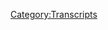 {{DEFAULTSORT:
    #_TRANSCRIPT_0079:Meet Captain Mark Richards
}}{{Transcript
    | title         = [[79: Meet Captain Mark Richards]]
    | caption       = [https://knowledgefight.libsyn.com/knowledge-fight-project-camelot-break-2 Listen to this episode on Libsyn]
    | episodeNumber = [[79: Meet Captain Mark Richards|79]]
    | length        = 02:03:16
}}

{{MessageBox
    | header     = Warning: Bot Generated Content
    | text       = This transcript was automatically generated by transcription software and likely contains many mistakes and misattributions. Please check the audio for definitive quotes, attribution, and context.
    | image      = N3yvass4myg91.webp
    | imagewidth = 50px
    | id         = warning
}}

{{TranscriptBlock
    | name      = Unknown Speaker
    | timestamp = 00:00:00.000
    | text      = Andy in Kansas, you're on the air, thanks for holding.
}}

{{TranscriptBlock
    | name      = Unknown Speaker
    | timestamp = 00:00:04.160
    | text      = Hello Alex, I'm a first time caller, I'm a huge fan, I love your work.
}}

{{TranscriptBlock
    | name      = Unknown Speaker
    | timestamp = 00:00:07.360
    | text      = I love you. Hey everybody, welcome back to Knowledge Fight, I'm Dan. I'm Jordan!
}}

{{TranscriptBlock
    | name      = Unknown Speaker
    | timestamp = 00:00:10.439
    | text      = We are a couple dudes who like to sit around, drink novelty beverages, and talk about Alex Jones.
}}

{{TranscriptBlock
    | name      = Unknown Speaker
    | timestamp = 00:00:14.640
    | text      = That is pretty much what we do. That's like, it's like our job, but we don't get
}}

{{TranscriptBlock
    | name      = Unknown Speaker
    | timestamp = 00:00:18.199
    | text      = paid nearly as much as jobs. And nobody
}}

{{TranscriptBlock
    | name      = Unknown Speaker
    | timestamp = 00:00:20.960
    | text      = really is interested.
}}

{{TranscriptBlock
    | name      = Unknown Speaker
    | timestamp = 00:00:24.120
    | text      = Let's face it. A number of people. A number of people, but I mean like... More than should be.
}}

{{TranscriptBlock
    | name      = Unknown Speaker
    | timestamp = 00:00:28.239
    | text      = That's a better way of putting it. Yeah. Certainly it's great and we appreciate everyone who listens, but man, we would have thought there would be like half as many as you.
}}

{{TranscriptBlock
    | name      = Unknown Speaker
    | timestamp = 00:00:37.240
    | text      = Yeah, oh man. I would have assumed that it was much like Alex Jones's real listeners in Chicago, it would just be you.
}}

{{TranscriptBlock
    | name      = Unknown Speaker
    | timestamp = 00:00:44.240
    | text      = Yeah, we're getting negative out of the jump. Yeah, that's a good point. Now, let me ask you a question though.
}}

{{TranscriptBlock
    | name      = Unknown Speaker
    | timestamp = 00:00:49.240
    | text      = What's up? Could there possibly be a reason that people would listen to our show beyond its subject?
}}

{{TranscriptBlock
    | name      = Unknown Speaker
    | timestamp = 00:00:54.240
    | text      = Possibly?
}}

{{TranscriptBlock
    | name      = Unknown Speaker
    | timestamp = 00:00:55.240
    | text      = Yeah, is there a dynamic between the two of us that could... We're friends?
}}

{{TranscriptBlock
    | name      = Unknown Speaker
    | timestamp = 00:00:59.240
    | text      = We're friends? Okay, well that solves that. Enjoy each other's company? Is that what you're getting at?
}}

{{TranscriptBlock
    | name      = Unknown Speaker
    | timestamp = 00:01:03.240
    | text      = Yeah, I think so. I think that's it. End of bit.
}}

{{TranscriptBlock
    | name      = Unknown Speaker
    | timestamp = 00:01:07.239
    | text      = I know a lot about Alex Jones, you do not. I don't know anything about Alex Jones.
}}

{{TranscriptBlock
    | name      = Unknown Speaker
    | timestamp = 00:01:10.239
    | text      = And that's where our fun is.
}}

{{TranscriptBlock
    | name      = Unknown Speaker
    | timestamp = 00:01:12.239
    | text      = That or avoiding doing any of the bits that we're supposed to do.
}}

{{TranscriptBlock
    | name      = Unknown Speaker
    | timestamp = 00:01:15.239
    | text      = I don't know why we started doing them in the first place.
}}

{{TranscriptBlock
    | name      = Unknown Speaker
    | timestamp = 00:01:18.239
    | text      = So we could fail.
}}

{{TranscriptBlock
    | name      = Unknown Speaker
    | timestamp = 00:01:21.239
    | text      = Why do we get up? So we can learn to fall again.
}}

{{TranscriptBlock
    | name      = Unknown Speaker
    | timestamp = 00:01:25.239
    | text      = It's the inverse of Alfred.
}}

{{TranscriptBlock
    | name      = Unknown Speaker
    | timestamp = 00:01:27.239
    | text      = So, I got some business I want to take care of up top here.
}}

{{TranscriptBlock
    | name      = Unknown Speaker
    | timestamp = 00:01:31.239
    | text      = How come you got up top business?
}}

{{TranscriptBlock
    | name      = Unknown Speaker
    | timestamp = 00:01:32.239
    | text      = I'd like to remind everyone that we have a live show coming up at At North Bar on September 9th.
}}

{{TranscriptBlock
    | name      = Unknown Speaker
    | timestamp = 00:01:37.239
    | text      = Oh yeah, we're plugging it up top instead of at the end after everybody's already turned it off. This is smart.
}}

{{TranscriptBlock
    | name      = Unknown Speaker
    | timestamp = 00:01:42.239
    | text      = Yeah, we should do that.
}}

{{TranscriptBlock
    | name      = Unknown Speaker
    | timestamp = 00:01:43.239
    | text      = Dan, this is smart. This is unprecedented territory for us.
}}

{{TranscriptBlock
    | name      = Unknown Speaker
    | timestamp = 00:01:47.239
    | text      = September 9th at 9pm. And I feel comfortable enough to reveal at this point that what we will be doing is going over Alex Jones and the Mayan Apocalypse.
}}

{{TranscriptBlock
    | name      = Unknown Speaker
    | timestamp = 00:01:57.239
    | text      = That is exactly what we should do at a live show.
}}

{{TranscriptBlock
    | name      = Unknown Speaker
    | timestamp = 00:02:00.239
    | text      = That's the episode that we will be covering, so if you're excited about that you should come check it out.
}}

{{TranscriptBlock
    | name      = Unknown Speaker
    | timestamp = 00:02:05.239
    | text      = And if not, if you live in other parts of the country or the world and you happen to have friends in Chicago, please feel free to help spread the word.
}}

{{TranscriptBlock
    | name      = Unknown Speaker
    | timestamp = 00:02:11.240
    | text      = It's a Saturday night at a bar. We'd really like to make it not shitty for the bar.
}}

{{TranscriptBlock
    | name      = Unknown Speaker
    | timestamp = 00:02:16.240
    | text      = Yeah, even when we're doing it for us, we're still like, look, we're fine failing. That's what we're used to.
}}

{{TranscriptBlock
    | name      = Unknown Speaker
    | timestamp = 00:02:26.240
    | text      = We've done standup for years.
}}

{{TranscriptBlock
    | name      = Unknown Speaker
    | timestamp = 00:02:27.240
    | text      = They're a business.
}}

{{TranscriptBlock
    | name      = Unknown Speaker
    | timestamp = 00:02:28.240
    | text      = We are used to failing.
}}

{{TranscriptBlock
    | name      = Unknown Speaker
    | timestamp = 00:02:29.240
    | text      = Yeah, exactly.
}}

{{TranscriptBlock
    | name      = Unknown Speaker
    | timestamp = 00:02:30.240
    | text      = Also, if you are anywhere in the world, Chicago is quite lovely this time of year. America, not so great, but Chicago's still nice.
}}

{{TranscriptBlock
    | name      = Unknown Speaker
    | timestamp = 00:02:38.240
    | text      = The leaves are about to change at some point.
}}

{{TranscriptBlock
    | name      = Unknown Speaker
    | timestamp = 00:02:40.240
    | text      = Yeah, so if you are Sonya from Sweden, who, I'm sorry, the alliteration makes it impossible to ignore.
}}

{{TranscriptBlock
    | name      = Unknown Speaker
    | timestamp = 00:02:48.240
    | text      = Speaking of which, Sonya from Sweden, I'd like to give a shout out to our newest policy wonk.
}}

{{TranscriptBlock
    | name      = Unknown Speaker
    | timestamp = 00:02:53.240
    | text      = Oh, shit!
}}

{{TranscriptBlock
    | name      = Unknown Speaker
    | timestamp = 00:02:54.240
    | text      = I'm a policy wonk.
}}

{{TranscriptBlock
    | name      = Unknown Speaker
    | timestamp = 00:02:55.240
    | text      = Thank you very much for donating to the show, Sonya.
}}

{{TranscriptBlock
    | name      = Unknown Speaker
    | timestamp = 00:02:57.240
    | text      = Sonya? Ah, man, you get an all-expenses-paid-by-you trip to this show on Saturday nights.
}}

{{TranscriptBlock
    | name      = Unknown Speaker
    | timestamp = 00:03:02.240
    | text      = If you would like to become a policy wonk much like Sonya, you can do so by going to our website, knowledgefight.com, clicking the Sport the Show button, and you can become a policy wonk.
}}

{{TranscriptBlock
    | name      = Unknown Speaker
    | timestamp = 00:03:11.240
    | text      = Please do.
}}

{{TranscriptBlock
    | name      = Unknown Speaker
    | timestamp = 00:03:12.240
    | text      = Speaking of which, I don't know how to do this, so I'm just going to jump into it.
}}

{{TranscriptBlock
    | name      = Unknown Speaker
    | timestamp = 00:03:14.240
    | text      = I'd like to give a special shout out to some special policy wonks out there.
}}

{{TranscriptBlock
    | name      = Unknown Speaker
    | timestamp = 00:03:20.240
    | text      = I'd like to wish a happy congratulations.
}}

{{TranscriptBlock
    | name      = Unknown Speaker
    | timestamp = 00:03:23.240
    | text      = Congratulations on your engagement out there.
}}

{{TranscriptBlock
    | name      = Unknown Speaker
    | timestamp = 00:03:25.240
    | text      = A happy congratulations.
}}

{{TranscriptBlock
    | name      = Unknown Speaker
    | timestamp = 00:03:26.240
    | text      = Happy congratulations.
}}

{{TranscriptBlock
    | name      = Unknown Speaker
    | timestamp = 00:03:27.240
    | text      = Happy congratulations.
}}

{{TranscriptBlock
    | name      = Unknown Speaker
    | timestamp = 00:03:28.240
    | text      = On your engagement to Mike and Beth.
}}

{{TranscriptBlock
    | name      = Unknown Speaker
    | timestamp = 00:03:31.240
    | text      = Oh!
}}

{{TranscriptBlock
    | name      = Unknown Speaker
    | timestamp = 00:03:32.240
    | text      = We're thrilled for you.
}}

{{TranscriptBlock
    | name      = Unknown Speaker
    | timestamp = 00:03:33.240
    | text      = We wish all the blessings of the elite globalists upon your union.
}}

{{TranscriptBlock
    | name      = Unknown Speaker
    | timestamp = 00:03:37.240
    | text      = Hope your wedding is as extravagant as that of one of the Rockefellers or something.
}}

{{TranscriptBlock
    | name      = Unknown Speaker
    | timestamp = 00:03:42.240
    | text      = I don't know.
}}

{{TranscriptBlock
    | name      = Unknown Speaker
    | timestamp = 00:03:43.240
    | text      = Yeah, there we go.
}}

{{TranscriptBlock
    | name      = Unknown Speaker
    | timestamp = 00:03:44.240
    | text      = We just want you to get the Life Extension technology, and that only counts if you're in a traditional family.
}}

{{TranscriptBlock
    | name      = Unknown Speaker
    | timestamp = 00:03:49.240
    | text      = Indeed, indeed.
}}

{{TranscriptBlock
    | name      = Unknown Speaker
    | timestamp = 00:03:50.240
    | text      = Good luck to you.
}}

{{TranscriptBlock
    | name      = Unknown Speaker
    | timestamp = 00:03:51.240
    | text      = So that is all of our business up top.
}}

{{TranscriptBlock
    | name      = Unknown Speaker
    | timestamp = 00:03:53.240
    | text      = I think we got through it reasonably quickly.
}}

{{TranscriptBlock
    | name      = Unknown Speaker
    | timestamp = 00:03:55.240
    | text      = Yeah, I think we did a good job.
}}

{{TranscriptBlock
    | name      = Unknown Speaker
    | timestamp = 00:03:57.240
    | text      = So, Jordan, I have some iffy news.
}}

{{TranscriptBlock
    | name      = Unknown Speaker
    | timestamp = 00:04:03.240
    | text      = I wanted to check in with the current day Alex Jones.
}}

{{TranscriptBlock
    | name      = Unknown Speaker
    | timestamp = 00:04:06.240
    | text      = Whoa!
}}

{{TranscriptBlock
    | name      = Unknown Speaker
    | timestamp = 00:04:07.240
    | text      = Oh, by the way, we're drinking Fago Red Pop.
}}

{{TranscriptBlock
    | name      = Unknown Speaker
    | timestamp = 00:04:11.240
    | text      = Red Pop.
}}

{{TranscriptBlock
    | name      = Unknown Speaker
    | timestamp = 00:04:12.240
    | text      = And it has the delicious taste of red and a blast of cotton candy at your face.
}}

{{TranscriptBlock
    | name      = Unknown Speaker
    | timestamp = 00:04:17.240
    | text      = Oh, nice.
}}

{{TranscriptBlock
    | name      = Unknown Speaker
    | timestamp = 00:04:18.240
    | text      = It is intense.
}}

{{TranscriptBlock
    | name      = Unknown Speaker
    | timestamp = 00:04:19.240
    | text      = I can't wait to get into this thing.
}}

{{TranscriptBlock
    | name      = Unknown Speaker
    | timestamp = 00:04:20.240
    | text      = It is an atrocity of sugar.
}}

{{TranscriptBlock
    | name      = Unknown Speaker
    | timestamp = 00:04:23.240
    | text      = So, Jordan, before I was distracted and interrupted by your shock and awe...
}}

{{TranscriptBlock
    | name      = Unknown Speaker
    | timestamp = 00:04:28.240
    | text      = Rudely, rudely distracted and interrupted.
}}

{{TranscriptBlock
    | name      = Unknown Speaker
    | timestamp = 00:04:30.240
    | text      = I didn't say it that way.
}}

{{TranscriptBlock
    | name      = Unknown Speaker
    | timestamp = 00:04:31.240
    | text      = What I was saying is I needed to check in with modern day Alex Jones,
}}

{{TranscriptBlock
    | name      = Unknown Speaker
    | timestamp = 00:04:35.240
    | text      = because it's been a little while since we've checked in on the show where he's at.
}}

{{TranscriptBlock
    | name      = Unknown Speaker
    | timestamp = 00:04:39.240
    | text      = There's been a natural disaster, and Trump has been bungling stuff all over town.
}}

{{TranscriptBlock
    | name      = Unknown Speaker
    | timestamp = 00:04:44.240
    | text      = And there was a flood in Houston.
}}

{{TranscriptBlock
    | name      = Unknown Speaker
    | timestamp = 00:04:46.240
    | text      = Yeah, get him.
}}

{{TranscriptBlock
    | name      = Unknown Speaker
    | timestamp = 00:04:47.240
    | text      = There we are.
}}

{{TranscriptBlock
    | name      = Unknown Speaker
    | timestamp = 00:04:48.240
    | text      = There it is.
}}

{{TranscriptBlock
    | name      = Unknown Speaker
    | timestamp = 00:04:49.240
    | text      = So, I wanted to check in and see what was going on.
}}

{{TranscriptBlock
    | name      = Unknown Speaker
    | timestamp = 00:04:52.240
    | text      = And so, today, we're recording this on Thursday.
}}

{{TranscriptBlock
    | name      = Unknown Speaker
    | timestamp = 00:04:55.240
    | text      = I'm at work, and I'm like, all right, let me listen to Wednesday's show.
}}

{{TranscriptBlock
    | name      = Unknown Speaker
    | timestamp = 00:04:59.240
    | text      = And I pull up the episodes, and it has the guests listed.
}}

{{TranscriptBlock
    | name      = Unknown Speaker
    | timestamp = 00:05:04.240
    | text      = Oh, no.
}}

{{TranscriptBlock
    | name      = Unknown Speaker
    | timestamp = 00:05:05.240
    | text      = Alexander Dugan is back.
}}

{{TranscriptBlock
    | name      = Unknown Speaker
    | timestamp = 00:05:06.240
    | text      = No.
}}

{{TranscriptBlock
    | name      = Unknown Speaker
    | timestamp = 00:05:07.240
    | text      = I'm like, oh, God.
}}

{{TranscriptBlock
    | name      = Unknown Speaker
    | timestamp = 00:05:09.240
    | text      = How is this possible?
}}

{{TranscriptBlock
    | name      = Unknown Speaker
    | timestamp = 00:05:10.240
    | text      = And then, it's like the other guest on the show is Stefan Molyneux.
}}

{{TranscriptBlock
    | name      = Unknown Speaker
    | timestamp = 00:05:14.240
    | text      = Oh, okay.
}}

{{TranscriptBlock
    | name      = Unknown Speaker
    | timestamp = 00:05:15.240
    | text      = I'm like, I can't do it. I just can't do it.
}}

{{TranscriptBlock
    | name      = Unknown Speaker
    | timestamp = 00:05:17.240
    | text      = The next guest was going to be Stefan Marbury, though, so that would have been pretty great.
}}

{{TranscriptBlock
    | name      = Unknown Speaker
    | timestamp = 00:05:21.240
    | text      = If Starbury's on there and he starts crying, I'm in.
}}

{{TranscriptBlock
    | name      = Unknown Speaker
    | timestamp = 00:05:23.240
    | text      = Right, of course.
}}

{{TranscriptBlock
    | name      = Unknown Speaker
    | timestamp = 00:05:24.240
    | text      = Stefan Molyneux, for those of you who don't know who he is, he's a guy who created a show
}}

{{TranscriptBlock
    | name      = Unknown Speaker
    | timestamp = 00:05:29.240
    | text      = called Free Domain Radio.
}}

{{TranscriptBlock
    | name      = Unknown Speaker
    | timestamp = 00:05:31.240
    | text      = He considers himself the most popular philosopher on iTunes or on the internet.
}}

{{TranscriptBlock
    | name      = Unknown Speaker
    | timestamp = 00:05:37.240
    | text      = He does these videos where he's just in front of a white wall discussing philosophical concepts.
}}

{{TranscriptBlock
    | name      = Unknown Speaker
    | timestamp = 00:05:44.240
    | text      = All right, so he's an idiot.
}}

{{TranscriptBlock
    | name      = Unknown Speaker
    | timestamp = 00:05:45.240
    | text      = He's really smart, but he's like, no, I mean smart in the technical sense.
}}

{{TranscriptBlock
    | name      = Unknown Speaker
    | timestamp = 00:05:50.240
    | text      = He's technically intelligent.
}}

{{TranscriptBlock
    | name      = Unknown Speaker
    | timestamp = 00:05:52.240
    | text      = He is, and it pains me to say so, because he's a monster.
}}

{{TranscriptBlock
    | name      = Unknown Speaker
    | timestamp = 00:05:57.240
    | text      = He is a libertarian, in quotes.
}}

{{TranscriptBlock
    | name      = Unknown Speaker
    | timestamp = 00:06:00.240
    | text      = All right, so he's an idiot.
}}

{{TranscriptBlock
    | name      = Unknown Speaker
    | timestamp = 00:06:01.240
    | text      = He's an anarcho-capitalist.
}}

{{TranscriptBlock
    | name      = Unknown Speaker
    | timestamp = 00:06:03.240
    | text      = Oh, so he's an idiot.
}}

{{TranscriptBlock
    | name      = Unknown Speaker
    | timestamp = 00:06:05.240
    | text      = He's beyond an idiot.
}}

{{TranscriptBlock
    | name      = Unknown Speaker
    | timestamp = 00:06:07.240
    | text      = He is legitimately a cult leader.
}}

{{TranscriptBlock
    | name      = Unknown Speaker
    | timestamp = 00:06:09.240
    | text      = There are actual support groups of people who have broken away from his Free Domain Radio group.
}}

{{TranscriptBlock
    | name      = Unknown Speaker
    | timestamp = 00:06:15.240
    | text      = Really?
}}

{{TranscriptBlock
    | name      = Unknown Speaker
    | timestamp = 00:06:16.240
    | text      = He believes in a thing he calls defu-ing, which is, on the surface, a really decent thing.
}}

{{TranscriptBlock
    | name      = Unknown Speaker
    | timestamp = 00:06:23.240
    | text      = I'm not going to play anything of Stefan Molyneux, maybe ever on this podcast,
}}

{{TranscriptBlock
    | name      = Unknown Speaker
    | timestamp = 00:06:28.240
    | text      = because he is a dangerous fucking ding-dong.
}}

{{TranscriptBlock
    | name      = Unknown Speaker
    | timestamp = 00:06:31.240
    | text      = He's already enraged me, and I've heard his name.
}}

{{TranscriptBlock
    | name      = Unknown Speaker
    | timestamp = 00:06:34.240
    | text      = Well, and he has a habit of suing people or pressing copyright charges against them
}}

{{TranscriptBlock
    | name      = Unknown Speaker
    | timestamp = 00:06:40.240
    | text      = if they use clips of him to prove him wrong.
}}

{{TranscriptBlock
    | name      = Unknown Speaker
    | timestamp = 00:06:43.240
    | text      = That's a smart move.
}}

{{TranscriptBlock
    | name      = Unknown Speaker
    | timestamp = 00:06:45.240
    | text      = He took down an opponent's YouTube channel because they were using his clips
}}

{{TranscriptBlock
    | name      = Unknown Speaker
    | timestamp = 00:06:49.240
    | text      = and then pointing out where he's lying and shit like that.
}}

{{TranscriptBlock
    | name      = Unknown Speaker
    | timestamp = 00:06:51.240
    | text      = Okay.
}}

{{TranscriptBlock
    | name      = Unknown Speaker
    | timestamp = 00:06:52.240
    | text      = So it's best for us not just to mess with that.
}}

{{TranscriptBlock
    | name      = Unknown Speaker
    | timestamp = 00:06:54.240
    | text      = Right, right, right.
}}

{{TranscriptBlock
    | name      = Unknown Speaker
    | timestamp = 00:06:55.240
    | text      = But this defu-ing thing, this idea, it sounds good on the surface.
}}

{{TranscriptBlock
    | name      = Unknown Speaker
    | timestamp = 00:07:00.240
    | text      = And what it is is the ideaâ€"
}}

{{TranscriptBlock
    | name      = Unknown Speaker
    | timestamp = 00:07:01.240
    | text      = It's getting rid of the foo fighters.
}}

{{TranscriptBlock
    | name      = Unknown Speaker
    | timestamp = 00:07:02.240
    | text      = Right, get rid of Grohl.
}}

{{TranscriptBlock
    | name      = Unknown Speaker
    | timestamp = 00:07:03.240
    | text      = Get rid of Grohl.
}}

{{TranscriptBlock
    | name      = Unknown Speaker
    | timestamp = 00:07:04.240
    | text      = Get rid of that guy.
}}

{{TranscriptBlock
    | name      = Unknown Speaker
    | timestamp = 00:07:05.240
    | text      = Well, let's keep Grohl, butâ€"
}}

{{TranscriptBlock
    | name      = Unknown Speaker
    | timestamp = 00:07:06.240
    | text      = Keep Pat Smear.
}}

{{TranscriptBlock
    | name      = Unknown Speaker
    | timestamp = 00:07:09.240
    | text      = So it's the idea that you don't have to keep abusive people in your life.
}}

{{TranscriptBlock
    | name      = Unknown Speaker
    | timestamp = 00:07:14.240
    | text      = If people are negative, you can cut them out of your life.
}}

{{TranscriptBlock
    | name      = Unknown Speaker
    | timestamp = 00:07:17.240
    | text      = Oh, do you mean like a suppressive person?
}}

{{TranscriptBlock
    | name      = Unknown Speaker
    | timestamp = 00:07:19.240
    | text      = Right, but if you don't go crazy with it, it's actually good,
}}

{{TranscriptBlock
    | name      = Unknown Speaker
    | timestamp = 00:07:24.240
    | text      = because you do have the right to keep negative influences out of your life.
}}

{{TranscriptBlock
    | name      = Unknown Speaker
    | timestamp = 00:07:27.240
    | text      = I agree.
}}

{{TranscriptBlock
    | name      = Unknown Speaker
    | timestamp = 00:07:28.240
    | text      = But the problem is he believes that anybody who doesn't believe
}}

{{TranscriptBlock
    | name      = Unknown Speaker
    | timestamp = 00:07:32.240
    | text      = in these libertarian, anarcho-capitalist ideas are abusing you.
}}

{{TranscriptBlock
    | name      = Unknown Speaker
    | timestamp = 00:07:37.240
    | text      = Oh, suppressive persons.
}}

{{TranscriptBlock
    | name      = Unknown Speaker
    | timestamp = 00:07:38.240
    | text      = A&D.
}}

{{TranscriptBlock
    | name      = Unknown Speaker
    | timestamp = 00:07:39.240
    | text      = Yeah.
}}

{{TranscriptBlock
    | name      = Unknown Speaker
    | timestamp = 00:07:40.240
    | text      = It's exactly that sort of thing, because he has videos
}}

{{TranscriptBlock
    | name      = Unknown Speaker
    | timestamp = 00:07:43.240
    | text      = where he goes on and on talking about how, like,
}}

{{TranscriptBlock
    | name      = Unknown Speaker
    | timestamp = 00:07:46.240
    | text      = if you support the idea of me going to prison because I don't pay my taxes,
}}

{{TranscriptBlock
    | name      = Unknown Speaker
    | timestamp = 00:07:51.240
    | text      = then you support government violence against me.
}}

{{TranscriptBlock
    | name      = Unknown Speaker
    | timestamp = 00:07:54.240
    | text      = Why should I allow you in my life if you support violence against me?
}}

{{TranscriptBlock
    | name      = Unknown Speaker
    | timestamp = 00:08:00.240
    | text      = So basically, he's advocating that it's reasonable and necessary
}}

{{TranscriptBlock
    | name      = Unknown Speaker
    | timestamp = 00:08:05.240
    | text      = to cut anyone out of your life who believes in taxes.
}}

{{TranscriptBlock
    | name      = Unknown Speaker
    | timestamp = 00:08:08.240
    | text      = Right, so he's pulling some sort of irrational, illogical jujitsu on idiots.
}}

{{TranscriptBlock
    | name      = Unknown Speaker
    | timestamp = 00:08:13.240
    | text      = Yes.
}}

{{TranscriptBlock
    | name      = Unknown Speaker
    | timestamp = 00:08:14.240
    | text      = And smart people, because he is incredibly smart and very manipulative.
}}

{{TranscriptBlock
    | name      = Unknown Speaker
    | timestamp = 00:08:18.240
    | text      = It's fine if he's incredibly smart, then the only context
}}

{{TranscriptBlock
    | name      = Unknown Speaker
    | timestamp = 00:08:23.240
    | text      = within which you can say that is he is incredibly smart and talented
}}

{{TranscriptBlock
    | name      = Unknown Speaker
    | timestamp = 00:08:27.240
    | text      = at the skill of making idiots do dumb shit.
}}

{{TranscriptBlock
    | name      = Unknown Speaker
    | timestamp = 00:08:30.240
    | text      = No, no.
}}

{{TranscriptBlock
    | name      = Unknown Speaker
    | timestamp = 00:08:31.240
    | text      = I recommend anybody who's interested do this.
}}

{{TranscriptBlock
    | name      = Unknown Speaker
    | timestamp = 00:08:33.240
    | text      = There's a lot of videos on YouTube you can find
}}

{{TranscriptBlock
    | name      = Unknown Speaker
    | timestamp = 00:08:35.240
    | text      = where people who used to be a part of his flock
}}

{{TranscriptBlock
    | name      = Unknown Speaker
    | timestamp = 00:08:38.240
    | text      = discuss the experience of being suckered in, basically.
}}

{{TranscriptBlock
    | name      = Unknown Speaker
    | timestamp = 00:08:43.240
    | text      = And they're very smart, articulate people who just, you know,
}}

{{TranscriptBlock
    | name      = Unknown Speaker
    | timestamp = 00:08:47.240
    | text      = they thought they were getting involved in something political,
}}

{{TranscriptBlock
    | name      = Unknown Speaker
    | timestamp = 00:08:49.240
    | text      = and it turned out it was a cult.
}}

{{TranscriptBlock
    | name      = Unknown Speaker
    | timestamp = 00:08:51.240
    | text      = Right.
}}

{{TranscriptBlock
    | name      = Unknown Speaker
    | timestamp = 00:08:52.240
    | text      = And you don't, you know what, uh...
}}

{{TranscriptBlock
    | name      = Unknown Speaker
    | timestamp = 00:08:54.240
    | text      = Well, yeah, but that's how, it's not like cult members aren't all...
}}

{{TranscriptBlock
    | name      = Unknown Speaker
    | timestamp = 00:08:57.240
    | text      = Was it Clapper or Brennan who was saying, like,
}}

{{TranscriptBlock
    | name      = Unknown Speaker
    | timestamp = 00:08:59.240
    | text      = sometimes the road to ending up doing treasonous things,
}}

{{TranscriptBlock
    | name      = Unknown Speaker
    | timestamp = 00:09:02.240
    | text      = it doesn't appear that it's treasonous until it's too late.
}}

{{TranscriptBlock
    | name      = Unknown Speaker
    | timestamp = 00:09:05.240
    | text      = Oh, yeah.
}}

{{TranscriptBlock
    | name      = Unknown Speaker
    | timestamp = 00:09:06.240
    | text      = That sort of idea...
}}

{{TranscriptBlock
    | name      = Unknown Speaker
    | timestamp = 00:09:07.240
    | text      = That is probably Clapper.
}}

{{TranscriptBlock
    | name      = Unknown Speaker
    | timestamp = 00:09:08.240
    | text      = That relates to cults, too.
}}

{{TranscriptBlock
    | name      = Unknown Speaker
    | timestamp = 00:09:09.240
    | text      = Right.
}}

{{TranscriptBlock
    | name      = Unknown Speaker
    | timestamp = 00:09:10.240
    | text      = I think, I mean, the instant your life, you grew up in it.
}}

{{TranscriptBlock
    | name      = Unknown Speaker
    | timestamp = 00:09:13.240
    | text      = Right.
}}

{{TranscriptBlock
    | name      = Unknown Speaker
    | timestamp = 00:09:14.240
    | text      = Choosing to join one as an adult, you often don't know until you're in
}}

{{TranscriptBlock
    | name      = Unknown Speaker
    | timestamp = 00:09:18.240
    | text      = that it's something really fucked up.
}}

{{TranscriptBlock
    | name      = Unknown Speaker
    | timestamp = 00:09:20.240
    | text      = There's just a common thread among all of the people,
}}

{{TranscriptBlock
    | name      = Unknown Speaker
    | timestamp = 00:09:23.240
    | text      = which is like you're, it's the same thing with suicide.
}}

{{TranscriptBlock
    | name      = Unknown Speaker
    | timestamp = 00:09:27.240
    | text      = It really is like a passing, fleeting moment of, like,
}}

{{TranscriptBlock
    | name      = Unknown Speaker
    | timestamp = 00:09:31.240
    | text      = I'm hopeless, I don't know what I'm doing,
}}

{{TranscriptBlock
    | name      = Unknown Speaker
    | timestamp = 00:09:34.240
    | text      = nobody is giving me any good advice,
}}

{{TranscriptBlock
    | name      = Unknown Speaker
    | timestamp = 00:09:36.240
    | text      = and then there's this person that just gives you this, like,
}}

{{TranscriptBlock
    | name      = Unknown Speaker
    | timestamp = 00:09:39.240
    | text      = this hope, you know, that you don't have.
}}

{{TranscriptBlock
    | name      = Unknown Speaker
    | timestamp = 00:09:41.240
    | text      = Validation, inclusion.
}}

{{TranscriptBlock
    | name      = Unknown Speaker
    | timestamp = 00:09:42.240
    | text      = And so that's how you get, and it's the same,
}}

{{TranscriptBlock
    | name      = Unknown Speaker
    | timestamp = 00:09:44.240
    | text      = it's the same way with suicide in which, you know,
}}

{{TranscriptBlock
    | name      = Unknown Speaker
    | timestamp = 00:09:47.240
    | text      = the, if you don't commit suicide, you know,
}}

{{TranscriptBlock
    | name      = Unknown Speaker
    | timestamp = 00:09:50.240
    | text      = if you get through that five minutes or whatever length of time,
}}

{{TranscriptBlock
    | name      = Unknown Speaker
    | timestamp = 00:09:54.240
    | text      = then all of a sudden you'll go, oh, well, that's,
}}

{{TranscriptBlock
    | name      = Unknown Speaker
    | timestamp = 00:09:56.240
    | text      = it wasn't that big a deal.
}}

{{TranscriptBlock
    | name      = Unknown Speaker
    | timestamp = 00:09:58.240
    | text      = Right.
}}

{{TranscriptBlock
    | name      = Unknown Speaker
    | timestamp = 00:09:59.240
    | text      = You get over it.
}}

{{TranscriptBlock
    | name      = Unknown Speaker
    | timestamp = 00:10:00.240
    | text      = And so that happens with people who join cults,
}}

{{TranscriptBlock
    | name      = Unknown Speaker
    | timestamp = 00:10:02.240
    | text      = is they get that, they get them at that right moment.
}}

{{TranscriptBlock
    | name      = Unknown Speaker
    | timestamp = 00:10:05.240
    | text      = I agree.
}}

{{TranscriptBlock
    | name      = Unknown Speaker
    | timestamp = 00:10:06.240
    | text      = And it's not that they're smart or dumb for joining the cult.
}}

{{TranscriptBlock
    | name      = Unknown Speaker
    | timestamp = 00:10:08.240
    | text      = Right.
}}

{{TranscriptBlock
    | name      = Unknown Speaker
    | timestamp = 00:10:09.240
    | text      = But if you're the cult leader, yes,
}}

{{TranscriptBlock
    | name      = Unknown Speaker
    | timestamp = 00:10:11.240
    | text      = generally you have some sort of charismatic intelligence about you,
}}

{{TranscriptBlock
    | name      = Unknown Speaker
    | timestamp = 00:10:15.240
    | text      = but that does not mean that you are not an idiot.
}}

{{TranscriptBlock
    | name      = Unknown Speaker
    | timestamp = 00:10:18.240
    | text      = I rest my case.
}}

{{TranscriptBlock
    | name      = Unknown Speaker
    | timestamp = 00:10:19.240
    | text      = He is, he is the fucking dirt worst.
}}

{{TranscriptBlock
    | name      = Unknown Speaker
    | timestamp = 00:10:22.240
    | text      = Yeah.
}}

{{TranscriptBlock
    | name      = Unknown Speaker
    | timestamp = 00:10:23.240
    | text      = His Stefan Molyneux too.
}}

{{TranscriptBlock
    | name      = Unknown Speaker
    | timestamp = 00:10:24.240
    | text      = Okay.
}}

{{TranscriptBlock
    | name      = Unknown Speaker
    | timestamp = 00:10:25.240
    | text      = Like, I don't even want to get into it,
}}

{{TranscriptBlock
    | name      = Unknown Speaker
    | timestamp = 00:10:26.240
    | text      = but just one great example,
}}

{{TranscriptBlock
    | name      = Unknown Speaker
    | timestamp = 00:10:28.240
    | text      = you can find a video of this somewhere, but he, he,
}}

{{TranscriptBlock
    | name      = Unknown Speaker
    | timestamp = 00:10:31.240
    | text      = after Elliot Roger,
}}

{{TranscriptBlock
    | name      = Unknown Speaker
    | timestamp = 00:10:33.240
    | text      = the guy who went and killed a bunch of people because women wouldn't have sex
}}

{{TranscriptBlock
    | name      = Unknown Speaker
    | timestamp = 00:10:36.240
    | text      = with him.
}}

{{TranscriptBlock
    | name      = Unknown Speaker
    | timestamp = 00:10:37.240
    | text      = All right.
}}

{{TranscriptBlock
    | name      = Unknown Speaker
    | timestamp = 00:10:38.240
    | text      = Stefan Molyneux blamed women.
}}

{{TranscriptBlock
    | name      = Unknown Speaker
    | timestamp = 00:10:40.240
    | text      = Oh, okay. Well then he's a genius.
}}

{{TranscriptBlock
    | name      = Unknown Speaker
    | timestamp = 00:10:42.240
    | text      = Yeah. His whole angle was about...
}}

{{TranscriptBlock
    | name      = Unknown Speaker
    | timestamp = 00:10:44.240
    | text      = It takes, it takes a lot of brilliance to get there.
}}

{{TranscriptBlock
    | name      = Unknown Speaker
    | timestamp = 00:10:47.240
    | text      = I'm sure there is a circuitous path to get around all of the obvious idiocy.
}}

{{TranscriptBlock
    | name      = Unknown Speaker
    | timestamp = 00:10:52.240
    | text      = As I recall, it had to do with like women fucking strong dudes.
}}

{{TranscriptBlock
    | name      = Unknown Speaker
    | timestamp = 00:10:57.240
    | text      = You're going to end up causing this sort of thing.
}}

{{TranscriptBlock
    | name      = Unknown Speaker
    | timestamp = 00:11:00.240
    | text      = Of course.
}}

{{TranscriptBlock
    | name      = Unknown Speaker
    | timestamp = 00:11:01.240
    | text      = Like, whoa, dude, what the fuck are you talking about?
}}

{{TranscriptBlock
    | name      = Unknown Speaker
    | timestamp = 00:11:03.240
    | text      = Oh no, it goes back millennia.
}}

{{TranscriptBlock
    | name      = Unknown Speaker
    | timestamp = 00:11:05.240
    | text      = But anyway, stuff like that...
}}

{{TranscriptBlock
    | name      = Unknown Speaker
    | timestamp = 00:11:06.240
    | text      = Women have bred us to beat them.
}}

{{TranscriptBlock
    | name      = Unknown Speaker
    | timestamp = 00:11:08.240
    | text      = Right.
}}

{{TranscriptBlock
    | name      = Unknown Speaker
    | timestamp = 00:11:09.240
    | text      = That makes perfect sense.
}}

{{TranscriptBlock
    | name      = Unknown Speaker
    | timestamp = 00:11:10.240
    | text      = Exactly.
}}

{{TranscriptBlock
    | name      = Unknown Speaker
    | timestamp = 00:11:11.240
    | text      = That makes perfect sense.
}}

{{TranscriptBlock
    | name      = Unknown Speaker
    | timestamp = 00:11:12.240
    | text      = That's not an insane person.
}}

{{TranscriptBlock
    | name      = Unknown Speaker
    | timestamp = 00:11:13.240
    | text      = So like these clips exist throughout Stefan Molyneux's work,
}}

{{TranscriptBlock
    | name      = Unknown Speaker
    | timestamp = 00:11:18.240
    | text      = but because he has this aggressive stance towards copyright stuff
}}

{{TranscriptBlock
    | name      = Unknown Speaker
    | timestamp = 00:11:22.240
    | text      = and has taken action against people,
}}

{{TranscriptBlock
    | name      = Unknown Speaker
    | timestamp = 00:11:24.240
    | text      = people are pretty reticent to post clips of the evil stuff.
}}

{{TranscriptBlock
    | name      = Unknown Speaker
    | timestamp = 00:11:30.240
    | text      = It's still there, but you've got to dig through hours of him rambling
}}

{{TranscriptBlock
    | name      = Unknown Speaker
    | timestamp = 00:11:34.240
    | text      = about esoteric points in philosophy,
}}

{{TranscriptBlock
    | name      = Unknown Speaker
    | timestamp = 00:11:37.240
    | text      = stuff that sounds benign, in order to get to those points.
}}

{{TranscriptBlock
    | name      = Unknown Speaker
    | timestamp = 00:11:41.240
    | text      = So he gets a lot of cover out of...
}}

{{TranscriptBlock
    | name      = Unknown Speaker
    | timestamp = 00:11:44.240
    | text      = I mean, thank God.
}}

{{TranscriptBlock
    | name      = Unknown Speaker
    | timestamp = 00:11:45.240
    | text      = He doesn't understand the irony of him being a libertarian,
}}

{{TranscriptBlock
    | name      = Unknown Speaker
    | timestamp = 00:11:49.240
    | text      = anarcho-capitalist, who is really into copyright laws, right?
}}

{{TranscriptBlock
    | name      = Unknown Speaker
    | timestamp = 00:11:53.240
    | text      = He doesn't get that.
}}

{{TranscriptBlock
    | name      = Unknown Speaker
    | timestamp = 00:11:54.240
    | text      = Obviously he's a fucking moron.
}}

{{TranscriptBlock
    | name      = Unknown Speaker
    | timestamp = 00:11:56.240
    | text      = All his critics get it.
}}

{{TranscriptBlock
    | name      = Unknown Speaker
    | timestamp = 00:11:58.240
    | text      = Oh, it should be very clear.
}}

{{TranscriptBlock
    | name      = Unknown Speaker
    | timestamp = 00:11:59.240
    | text      = Get the irony, yeah.
}}

{{TranscriptBlock
    | name      = Unknown Speaker
    | timestamp = 00:12:00.240
    | text      = So on Wednesday, Alex has Stefan on,
}}

{{TranscriptBlock
    | name      = Unknown Speaker
    | timestamp = 00:12:03.240
    | text      = and he's had him on before,
}}

{{TranscriptBlock
    | name      = Unknown Speaker
    | timestamp = 00:12:05.240
    | text      = but it's a really huge problem that he's having basically wacky...
}}

{{TranscriptBlock
    | name      = Unknown Speaker
    | timestamp = 00:12:10.240
    | text      = Not wacky, because he's worse than wacky.
}}

{{TranscriptBlock
    | name      = Unknown Speaker
    | timestamp = 00:12:13.240
    | text      = That's way too nice.
}}

{{TranscriptBlock
    | name      = Unknown Speaker
    | timestamp = 00:12:15.240
    | text      = Right.
}}

{{TranscriptBlock
    | name      = Unknown Speaker
    | timestamp = 00:12:16.240
    | text      = This cult leader on his show,
}}

{{TranscriptBlock
    | name      = Unknown Speaker
    | timestamp = 00:12:18.240
    | text      = and they have a chummy pal session every time he's on,
}}

{{TranscriptBlock
    | name      = Unknown Speaker
    | timestamp = 00:12:21.240
    | text      = and then Alexander Dugan.
}}

{{TranscriptBlock
    | name      = Unknown Speaker
    | timestamp = 00:12:23.240
    | text      = I was just like, I don't know what to do.
}}

{{TranscriptBlock
    | name      = Unknown Speaker
    | timestamp = 00:12:26.240
    | text      = I was just like, fuck the present.
}}

{{TranscriptBlock
    | name      = Unknown Speaker
    | timestamp = 00:12:28.240
    | text      = So I looked at that, and I said,
}}

{{TranscriptBlock
    | name      = Unknown Speaker
    | timestamp = 00:12:30.240
    | text      = I don't want to live in the present.
}}

{{TranscriptBlock
    | name      = Unknown Speaker
    | timestamp = 00:12:32.240
    | text      = So here's an out-of-context drop
}}

{{TranscriptBlock
    | name      = Unknown Speaker
    | timestamp = 00:12:34.240
    | text      = of what we are going to be talking about today.
}}

{{TranscriptBlock
    | name      = Unknown Speaker
    | timestamp = 00:12:36.240
    | text      = As I've said, raptors are going to factor in a lot in this discussion.
}}

{{TranscriptBlock
    | name      = Unknown Speaker
    | timestamp = 00:12:42.240
    | text      = Yeah.
}}

{{TranscriptBlock
    | name      = Unknown Speaker
    | timestamp = 00:12:43.240
    | text      = Yes!
}}

{{TranscriptBlock
    | name      = Unknown Speaker
    | timestamp = 00:12:44.240
    | text      = Yeah!
}}

{{TranscriptBlock
    | name      = Unknown Speaker
    | timestamp = 00:12:46.240
    | text      = Ah!
}}

{{TranscriptBlock
    | name      = Unknown Speaker
    | timestamp = 00:12:48.240
    | text      = We needed a break.
}}

{{TranscriptBlock
    | name      = Unknown Speaker
    | timestamp = 00:12:49.240
    | text      = Thank you so much, Dan!
}}

{{TranscriptBlock
    | name      = Unknown Speaker
    | timestamp = 00:12:51.240
    | text      = Raptors are going to factor heavily into this.
}}

{{TranscriptBlock
    | name      = Unknown Speaker
    | timestamp = 00:12:59.240
    | text      = I have discovered something really fucked up
}}

{{TranscriptBlock
    | name      = Unknown Speaker
    | timestamp = 00:13:04.240
    | text      = in Project Camelot that is going to...
}}

{{TranscriptBlock
    | name      = Unknown Speaker
    | timestamp = 00:13:08.240
    | text      = Can you say that one more time?
}}

{{TranscriptBlock
    | name      = Unknown Speaker
    | timestamp = 00:13:10.240
    | text      = No, I'll let Carrie say it.
}}

{{TranscriptBlock
    | name      = Unknown Speaker
    | timestamp = 00:13:12.240
    | text      = As I've said, raptors are going to factor in a lot in this discussion.
}}

{{TranscriptBlock
    | name      = Unknown Speaker
    | timestamp = 00:13:18.240
    | text      = All right, all right, all right.
}}

{{TranscriptBlock
    | name      = Unknown Speaker
    | timestamp = 00:13:24.240
    | text      = StÃ©phane Molyneux should still die, but this is great.
}}

{{TranscriptBlock
    | name      = Unknown Speaker
    | timestamp = 00:13:27.240
    | text      = Now I feel good.
}}

{{TranscriptBlock
    | name      = Unknown Speaker
    | timestamp = 00:13:28.240
    | text      = All that stuff, I can't fucking handle talking about that.
}}

{{TranscriptBlock
    | name      = Unknown Speaker
    | timestamp = 00:13:30.240
    | text      = I'll go on vacation for the weekend,
}}

{{TranscriptBlock
    | name      = Unknown Speaker
    | timestamp = 00:13:33.240
    | text      = celebrate my friend Riggs, Matt Riggs, friend of the show,
}}

{{TranscriptBlock
    | name      = Unknown Speaker
    | timestamp = 00:13:37.240
    | text      = his bachelor party, and I don't see fucking three hours
}}

{{TranscriptBlock
    | name      = Unknown Speaker
    | timestamp = 00:13:41.240
    | text      = of StÃ©phane Molyneux going on.
}}

{{TranscriptBlock
    | name      = Unknown Speaker
    | timestamp = 00:13:43.240
    | text      = Let's fucking talk raptors.
}}

{{TranscriptBlock
    | name      = Unknown Speaker
    | timestamp = 00:13:45.240
    | text      = Yes, raptors are going to factor heavily into this.
}}

{{TranscriptBlock
    | name      = Unknown Speaker
    | timestamp = 00:13:48.240
    | text      = So, today, Jordan, we're going to be talking about a Project Camelot.
}}

{{TranscriptBlock
    | name      = Unknown Speaker
    | timestamp = 00:13:52.240
    | text      = You know, normally, if I hear that sentence,
}}

{{TranscriptBlock
    | name      = Unknown Speaker
    | timestamp = 00:13:56.240
    | text      = outside of the context of Project Camelot,
}}

{{TranscriptBlock
    | name      = Unknown Speaker
    | timestamp = 00:13:59.240
    | text      = I think, oh, there is going to be a very narrow path
}}

{{TranscriptBlock
    | name      = Unknown Speaker
    | timestamp = 00:14:02.240
    | text      = this conversation can go down.
}}

{{TranscriptBlock
    | name      = Unknown Speaker
    | timestamp = 00:14:04.240
    | text      = Maybe you're talking to a Thokaner.
}}

{{TranscriptBlock
    | name      = Unknown Speaker
    | timestamp = 00:14:06.240
    | text      = Yeah, we have to know about raptors,
}}

{{TranscriptBlock
    | name      = Unknown Speaker
    | timestamp = 00:14:08.240
    | text      = we have to decide what raptors we're talking about right here.
}}

{{TranscriptBlock
    | name      = Unknown Speaker
    | timestamp = 00:14:10.240
    | text      = Is this a Jurassic Park kind of situation?
}}

{{TranscriptBlock
    | name      = Unknown Speaker
    | timestamp = 00:14:13.240
    | text      = Sure.
}}

{{TranscriptBlock
    | name      = Unknown Speaker
    | timestamp = 00:14:14.240
    | text      = Or is this a, as you mentioned, Falconer situation?
}}

{{TranscriptBlock
    | name      = Unknown Speaker
    | timestamp = 00:14:17.240
    | text      = Is this about a team that has not done much
}}

{{TranscriptBlock
    | name      = Unknown Speaker
    | timestamp = 00:14:21.240
    | text      = in the playoffs for a long time?
}}

{{TranscriptBlock
    | name      = Unknown Speaker
    | timestamp = 00:14:23.240
    | text      = Who is this about?
}}

{{TranscriptBlock
    | name      = Unknown Speaker
    | timestamp = 00:14:25.240
    | text      = I can tell you, it's not the last one.
}}

{{TranscriptBlock
    | name      = Unknown Speaker
    | timestamp = 00:14:27.240
    | text      = Now, in Project Camelot, I have no fucking clue
}}

{{TranscriptBlock
    | name      = Unknown Speaker
    | timestamp = 00:14:30.240
    | text      = and anything could happen.
}}

{{TranscriptBlock
    | name      = Unknown Speaker
    | timestamp = 00:14:32.240
    | text      = It could be all of them except for basketball.
}}

{{TranscriptBlock
    | name      = Unknown Speaker
    | timestamp = 00:14:34.240
    | text      = Certainly, they're not going to be talking about
}}

{{TranscriptBlock
    | name      = Unknown Speaker
    | timestamp = 00:14:37.240
    | text      = Tracy McGrady?
}}

{{TranscriptBlock
    | name      = Unknown Speaker
    | timestamp = 00:14:39.240
    | text      = No, way off.
}}

{{TranscriptBlock
    | name      = Unknown Speaker
    | timestamp = 00:14:41.240
    | text      = Tracy McGrady was never a raptor.
}}

{{TranscriptBlock
    | name      = Unknown Speaker
    | timestamp = 00:14:43.240
    | text      = Vince Carter, there you go.
}}

{{TranscriptBlock
    | name      = Unknown Speaker
    | timestamp = 00:14:44.240
    | text      = Thank you.
}}

{{TranscriptBlock
    | name      = Unknown Speaker
    | timestamp = 00:14:45.240
    | text      = That was a long time ago.
}}

{{TranscriptBlock
    | name      = Unknown Speaker
    | timestamp = 00:14:46.240
    | text      = That's about when I stopped...
}}

{{TranscriptBlock
    | name      = Unknown Speaker
    | timestamp = 00:14:47.240
    | text      = He's on Memphis right now.
}}

{{TranscriptBlock
    | name      = Unknown Speaker
    | timestamp = 00:14:48.240
    | text      = He's 40 years old and he's still playing.
}}

{{TranscriptBlock
    | name      = Unknown Speaker
    | timestamp = 00:14:49.240
    | text      = God bless him.
}}

{{TranscriptBlock
    | name      = Unknown Speaker
    | timestamp = 00:14:50.240
    | text      = Yeah, right?
}}

{{TranscriptBlock
    | name      = Unknown Speaker
    | timestamp = 00:14:51.240
    | text      = That's about when I stopped watching basketball,
}}

{{TranscriptBlock
    | name      = Unknown Speaker
    | timestamp = 00:14:53.240
    | text      = was around that time.
}}

{{TranscriptBlock
    | name      = Unknown Speaker
    | timestamp = 00:14:54.240
    | text      = I don't know, I mean, you got LeBron,
}}

{{TranscriptBlock
    | name      = Unknown Speaker
    | timestamp = 00:14:56.240
    | text      = you got Durant, you got Steph Curry,
}}

{{TranscriptBlock
    | name      = Unknown Speaker
    | timestamp = 00:14:59.240
    | text      = you got, come on, this league is amazing right now.
}}

{{TranscriptBlock
    | name      = Unknown Speaker
    | timestamp = 00:15:03.240
    | text      = You're talking, you're speaking...
}}

{{TranscriptBlock
    | name      = Unknown Speaker
    | timestamp = 00:15:04.240
    | text      = I don't know why I'm doing this.
}}

{{TranscriptBlock
    | name      = Unknown Speaker
    | timestamp = 00:15:06.240
    | text      = Because you are too afraid to get to raptors.
}}

{{TranscriptBlock
    | name      = Unknown Speaker
    | timestamp = 00:15:10.240
    | text      = No, I think that's the exact opposite.
}}

{{TranscriptBlock
    | name      = Unknown Speaker
    | timestamp = 00:15:14.240
    | text      = So, Jordan.
}}

{{TranscriptBlock
    | name      = Unknown Speaker
    | timestamp = 00:15:15.240
    | text      = Yes, let's get it.
}}

{{TranscriptBlock
    | name      = Unknown Speaker
    | timestamp = 00:15:16.240
    | text      = For those of you who have not listened
}}

{{TranscriptBlock
    | name      = Unknown Speaker
    | timestamp = 00:15:18.240
    | text      = to our entire back catalog,
}}

{{TranscriptBlock
    | name      = Unknown Speaker
    | timestamp = 00:15:20.240
    | text      = whenever we need to take a break,
}}

{{TranscriptBlock
    | name      = Unknown Speaker
    | timestamp = 00:15:22.240
    | text      = we dip our toes into the world of Project Camelot
}}

{{TranscriptBlock
    | name      = Unknown Speaker
    | timestamp = 00:15:25.240
    | text      = at Carrie Cassidy, nay Callahan.
}}

{{TranscriptBlock
    | name      = Unknown Speaker
    | timestamp = 00:15:30.240
    | text      = Jordan and I could not get her name right
}}

{{TranscriptBlock
    | name      = Unknown Speaker
    | timestamp = 00:15:32.240
    | text      = for a very long time.
}}

{{TranscriptBlock
    | name      = Unknown Speaker
    | timestamp = 00:15:33.240
    | text      = For at least a good eight months.
}}

{{TranscriptBlock
    | name      = Unknown Speaker
    | timestamp = 00:15:35.240
    | text      = So, we need to do that.
}}

{{TranscriptBlock
    | name      = Unknown Speaker
    | timestamp = 00:15:37.240
    | text      = And today, I was scrolling around
}}

{{TranscriptBlock
    | name      = Unknown Speaker
    | timestamp = 00:15:40.240
    | text      = after I got sick of the idea of listening to Alex Jones,
}}

{{TranscriptBlock
    | name      = Unknown Speaker
    | timestamp = 00:15:44.240
    | text      = and I saw an interview with a lady named Joanne Richards,
}}

{{TranscriptBlock
    | name      = Unknown Speaker
    | timestamp = 00:15:49.240
    | text      = and the headline was Space Command.
}}

{{TranscriptBlock
    | name      = Unknown Speaker
    | timestamp = 00:15:52.240
    | text      = Excellent.
}}

{{TranscriptBlock
    | name      = Unknown Speaker
    | timestamp = 00:15:53.240
    | text      = And I was like, fuck,
}}

{{TranscriptBlock
    | name      = Unknown Speaker
    | timestamp = 00:15:54.240
    | text      = we need to learn more about Space Command.
}}

{{TranscriptBlock
    | name      = Unknown Speaker
    | timestamp = 00:15:56.240
    | text      = Absolutely.
}}

{{TranscriptBlock
    | name      = Unknown Speaker
    | timestamp = 00:15:57.240
    | text      = Alex Jones talks about Space Command a bunch.
}}

{{TranscriptBlock
    | name      = Unknown Speaker
    | timestamp = 00:15:59.240
    | text      = Of course.
}}

{{TranscriptBlock
    | name      = Unknown Speaker
    | timestamp = 00:16:00.240
    | text      = And I've been for 16 years.
}}

{{TranscriptBlock
    | name      = Unknown Speaker
    | timestamp = 00:16:01.240
    | text      = Oh, absolutely.
}}

{{TranscriptBlock
    | name      = Unknown Speaker
    | timestamp = 00:16:02.240
    | text      = This lady has inside information about Space Command,
}}

{{TranscriptBlock
    | name      = Unknown Speaker
    | timestamp = 00:16:04.240
    | text      = we gotta fucking get into it.
}}

{{TranscriptBlock
    | name      = Unknown Speaker
    | timestamp = 00:16:06.240
    | text      = So.
}}

{{TranscriptBlock
    | name      = Unknown Speaker
    | timestamp = 00:16:07.240
    | text      = That's your ancillary connection to the Alex Jones show?
}}

{{TranscriptBlock
    | name      = Unknown Speaker
    | timestamp = 00:16:12.240
    | text      = We're still doing research into Info Wars.
}}

{{TranscriptBlock
    | name      = Unknown Speaker
    | timestamp = 00:16:16.240
    | text      = I'm not saying that it's one-to-one related,
}}

{{TranscriptBlock
    | name      = Unknown Speaker
    | timestamp = 00:16:20.240
    | text      = but it is the same topic.
}}

{{TranscriptBlock
    | name      = Unknown Speaker
    | timestamp = 00:16:22.240
    | text      = Of course.
}}

{{TranscriptBlock
    | name      = Unknown Speaker
    | timestamp = 00:16:23.240
    | text      = Now granted,
}}

{{TranscriptBlock
    | name      = Unknown Speaker
    | timestamp = 00:16:24.240
    | text      = It falls within our purview.
}}

{{TranscriptBlock
    | name      = Unknown Speaker
    | timestamp = 00:16:25.240
    | text      = The world of Project Camelot is way crazier,
}}

{{TranscriptBlock
    | name      = Unknown Speaker
    | timestamp = 00:16:28.240
    | text      = and so much more fun.
}}

{{TranscriptBlock
    | name      = Unknown Speaker
    | timestamp = 00:16:30.240
    | text      = Let me tell you.
}}

{{TranscriptBlock
    | name      = Unknown Speaker
    | timestamp = 00:16:32.240
    | text      = I think it's way more imaginative.
}}

{{TranscriptBlock
    | name      = Unknown Speaker
    | timestamp = 00:16:35.240
    | text      = Certainly.
}}

{{TranscriptBlock
    | name      = Unknown Speaker
    | timestamp = 00:16:36.240
    | text      = Because they believe in good and evil.
}}

{{TranscriptBlock
    | name      = Unknown Speaker
    | timestamp = 00:16:38.240
    | text      = Whereas Alex,
}}

{{TranscriptBlock
    | name      = Unknown Speaker
    | timestamp = 00:16:39.240
    | text      = Alex just believes that everything is negative all the time,
}}

{{TranscriptBlock
    | name      = Unknown Speaker
    | timestamp = 00:16:41.240
    | text      = and they're coming to get us.
}}

{{TranscriptBlock
    | name      = Unknown Speaker
    | timestamp = 00:16:42.240
    | text      = Except Trump.
}}

{{TranscriptBlock
    | name      = Unknown Speaker
    | timestamp = 00:16:43.240
    | text      = He thinks Trump is great,
}}

{{TranscriptBlock
    | name      = Unknown Speaker
    | timestamp = 00:16:44.240
    | text      = and patriots are awesome.
}}

{{TranscriptBlock
    | name      = Unknown Speaker
    | timestamp = 00:16:45.240
    | text      = Yeah, but even those things are still coming to get us.
}}

{{TranscriptBlock
    | name      = Unknown Speaker
    | timestamp = 00:16:49.240
    | text      = Like even how he describes them is always,
}}

{{TranscriptBlock
    | name      = Unknown Speaker
    | timestamp = 00:16:51.240
    | text      = you know,
}}

{{TranscriptBlock
    | name      = Unknown Speaker
    | timestamp = 00:16:52.240
    | text      = oh Trump, he's really evil,
}}

{{TranscriptBlock
    | name      = Unknown Speaker
    | timestamp = 00:16:53.240
    | text      = but in a good way.
}}

{{TranscriptBlock
    | name      = Unknown Speaker
    | timestamp = 00:16:54.240
    | text      = So it's like,
}}

{{TranscriptBlock
    | name      = Unknown Speaker
    | timestamp = 00:16:55.240
    | text      = you're still negative.
}}

{{TranscriptBlock
    | name      = Unknown Speaker
    | timestamp = 00:16:56.240
    | text      = That's a fair point.
}}

{{TranscriptBlock
    | name      = Unknown Speaker
    | timestamp = 00:16:57.240
    | text      = So we're gonna be starting,
}}

{{TranscriptBlock
    | name      = Unknown Speaker
    | timestamp = 00:16:58.240
    | text      = we're gonna be covering two episodes of Project Camelot
}}

{{TranscriptBlock
    | name      = Unknown Speaker
    | timestamp = 00:17:01.240
    | text      = that relate.
}}

{{TranscriptBlock
    | name      = Unknown Speaker
    | timestamp = 00:17:02.240
    | text      = And this, Jordan, is going to be an incredible rollercoaster ride for you.
}}

{{TranscriptBlock
    | name      = Unknown Speaker
    | timestamp = 00:17:07.240
    | text      = Okay.
}}

{{TranscriptBlock
    | name      = Unknown Speaker
    | timestamp = 00:17:08.240
    | text      = I have some big reveals.
}}

{{TranscriptBlock
    | name      = Unknown Speaker
    | timestamp = 00:17:10.240
    | text      = Of about rappers?
}}

{{TranscriptBlock
    | name      = Unknown Speaker
    | timestamp = 00:17:12.240
    | text      = Yeah.
}}

{{TranscriptBlock
    | name      = Unknown Speaker
    | timestamp = 00:17:13.240
    | text      = I could, I like,
}}

{{TranscriptBlock
    | name      = Unknown Speaker
    | timestamp = 00:17:14.240
    | text      = it took every bit of strength.
}}

{{TranscriptBlock
    | name      = Unknown Speaker
    | timestamp = 00:17:16.240
    | text      = First of all,
}}

{{TranscriptBlock
    | name      = Unknown Speaker
    | timestamp = 00:17:17.240
    | text      = not to tell you that I was doing a Project Camelot episode.
}}

{{TranscriptBlock
    | name      = Unknown Speaker
    | timestamp = 00:17:20.240
    | text      = The joy you heard was pure,
}}

{{TranscriptBlock
    | name      = Unknown Speaker
    | timestamp = 00:17:22.240
    | text      = pure genuine.
}}

{{TranscriptBlock
    | name      = Unknown Speaker
    | timestamp = 00:17:23.240
    | text      = To not spoil where this is going is so hard for me.
}}

{{TranscriptBlock
    | name      = Unknown Speaker
    | timestamp = 00:17:27.240
    | text      = Okay.
}}

{{TranscriptBlock
    | name      = Unknown Speaker
    | timestamp = 00:17:28.240
    | text      = So I'm going to try and lay this out as best I can.
}}

{{TranscriptBlock
    | name      = Unknown Speaker
    | timestamp = 00:17:30.240
    | text      = Okay.
}}

{{TranscriptBlock
    | name      = Unknown Speaker
    | timestamp = 00:17:31.240
    | text      = And hope for the best.
}}

{{TranscriptBlock
    | name      = Unknown Speaker
    | timestamp = 00:17:32.240
    | text      = Alright.
}}

{{TranscriptBlock
    | name      = Unknown Speaker
    | timestamp = 00:17:33.240
    | text      = This first clip is Carrie Cassidy sitting down with Joanne Richards.
}}

{{TranscriptBlock
    | name      = Unknown Speaker
    | timestamp = 00:17:38.240
    | text      = This is her introduction.
}}

{{TranscriptBlock
    | name      = Unknown Speaker
    | timestamp = 00:17:39.240
    | text      = She doesn't really know how to give herself an introduction.
}}

{{TranscriptBlock
    | name      = Unknown Speaker
    | timestamp = 00:17:42.240
    | text      = Is Joanne Richards an author of some kind, right?
}}

{{TranscriptBlock
    | name      = Unknown Speaker
    | timestamp = 00:17:44.240
    | text      = I've seen her name on top of books.
}}

{{TranscriptBlock
    | name      = Unknown Speaker
    | timestamp = 00:17:46.240
    | text      = Probably a different one, I'd assume.
}}

{{TranscriptBlock
    | name      = Unknown Speaker
    | timestamp = 00:17:48.240
    | text      = Okay.
}}

{{TranscriptBlock
    | name      = Unknown Speaker
    | timestamp = 00:17:49.240
    | text      = I don't think,
}}

{{TranscriptBlock
    | name      = Unknown Speaker
    | timestamp = 00:17:50.240
    | text      = whatever she's written,
}}

{{TranscriptBlock
    | name      = Unknown Speaker
    | timestamp = 00:17:51.240
    | text      = I don't think you've written.
}}

{{TranscriptBlock
    | name      = Unknown Speaker
    | timestamp = 00:17:52.240
    | text      = Okay, okay.
}}

{{TranscriptBlock
    | name      = Unknown Speaker
    | timestamp = 00:17:53.240
    | text      = She runs a website about Earth Guard command or something like that.
}}

{{TranscriptBlock
    | name      = Unknown Speaker
    | timestamp = 00:17:57.240
    | text      = Oh okay,
}}

{{TranscriptBlock
    | name      = Unknown Speaker
    | timestamp = 00:17:58.240
    | text      = well then never mind.
}}

{{TranscriptBlock
    | name      = Unknown Speaker
    | timestamp = 00:17:59.240
    | text      = This is not the same Joanne Richards.
}}

{{TranscriptBlock
    | name      = Unknown Speaker
    | timestamp = 00:18:00.240
    | text      = This introduction,
}}

{{TranscriptBlock
    | name      = Unknown Speaker
    | timestamp = 00:18:01.240
    | text      = this self-introduction is a little long-winded,
}}

{{TranscriptBlock
    | name      = Unknown Speaker
    | timestamp = 00:18:04.240
    | text      = but let's sit through it just to get a little bit of a context.
}}

{{TranscriptBlock
    | name      = Unknown Speaker
    | timestamp = 00:18:07.240
    | text      = Find out who Joanne is.
}}

{{TranscriptBlock
    | name      = Unknown Speaker
    | timestamp = 00:18:08.240
    | text      = For everything, yeah.
}}

{{TranscriptBlock
    | name      = Unknown Speaker
    | timestamp = 00:18:09.240
    | text      = Okay,
}}

{{TranscriptBlock
    | name      = Unknown Speaker
    | timestamp = 00:18:10.240
    | text      = so Joanne,
}}

{{TranscriptBlock
    | name      = Unknown Speaker
    | timestamp = 00:18:11.240
    | text      = actually,
}}

{{TranscriptBlock
    | name      = Unknown Speaker
    | timestamp = 00:18:12.240
    | text      = you know,
}}

{{TranscriptBlock
    | name      = Unknown Speaker
    | timestamp = 00:18:13.240
    | text      = other than I think you're an accountant on the side,
}}

{{TranscriptBlock
    | name      = Unknown Speaker
    | timestamp = 00:18:16.240
    | text      = you have a background in journalism.
}}

{{TranscriptBlock
    | name      = Unknown Speaker
    | timestamp = 00:18:18.240
    | text      = Oh yeah, get that account.
}}

{{TranscriptBlock
    | name      = Unknown Speaker
    | timestamp = 00:18:19.240
    | text      = I know.
}}

{{TranscriptBlock
    | name      = Unknown Speaker
    | timestamp = 00:18:20.240
    | text      = And you are married to a very important individual in my view.
}}

{{TranscriptBlock
    | name      = Unknown Speaker
    | timestamp = 00:18:24.240
    | text      = And I think that you've also been on the circuit now
}}

{{TranscriptBlock
    | name      = Unknown Speaker
    | timestamp = 00:18:29.240
    | text      = basically talking about his information and publishing it
}}

{{TranscriptBlock
    | name      = Unknown Speaker
    | timestamp = 00:18:33.240
    | text      = and putting it on a very interesting website called Earth Defense Headquarters.
}}

{{TranscriptBlock
    | name      = Unknown Speaker
    | timestamp = 00:18:38.240
    | text      = Good.
}}

{{TranscriptBlock
    | name      = Unknown Speaker
    | timestamp = 00:18:39.240
    | text      = And why don't you give yourself your own introduction
}}

{{TranscriptBlock
    | name      = Unknown Speaker
    | timestamp = 00:18:44.240
    | text      = just to let people know a little bit more about you
}}

{{TranscriptBlock
    | name      = Unknown Speaker
    | timestamp = 00:18:49.240
    | text      = before we kind of launch into everything here.
}}

{{TranscriptBlock
    | name      = Unknown Speaker
    | timestamp = 00:18:51.240
    | text      = Alright,
}}

{{TranscriptBlock
    | name      = Unknown Speaker
    | timestamp = 00:18:52.240
    | text      = thank you.
}}

{{TranscriptBlock
    | name      = Unknown Speaker
    | timestamp = 00:18:53.240
    | text      = Okay.
}}

{{TranscriptBlock
    | name      = Unknown Speaker
    | timestamp = 00:18:54.240
    | text      = So let's see,
}}

{{TranscriptBlock
    | name      = Unknown Speaker
    | timestamp = 00:18:55.240
    | text      = where do I start?
}}

{{TranscriptBlock
    | name      = Unknown Speaker
    | timestamp = 00:18:56.240
    | text      = I grew up in Southern California basically.
}}

{{TranscriptBlock
    | name      = Unknown Speaker
    | timestamp = 00:18:59.240
    | text      = I don't know what that means.
}}

{{TranscriptBlock
    | name      = Unknown Speaker
    | timestamp = 00:19:00.240
    | text      = And my family moved up,
}}

{{TranscriptBlock
    | name      = Unknown Speaker
    | timestamp = 00:19:01.240
    | text      = I live north of San Francisco now,
}}

{{TranscriptBlock
    | name      = Unknown Speaker
    | timestamp = 00:19:02.240
    | text      = but my family moved up to the San Francisco Bay Area
}}

{{TranscriptBlock
    | name      = Unknown Speaker
    | timestamp = 00:19:05.240
    | text      = when I was in high school.
}}

{{TranscriptBlock
    | name      = Unknown Speaker
    | timestamp = 00:19:06.240
    | text      = So I finished high school there,
}}

{{TranscriptBlock
    | name      = Unknown Speaker
    | timestamp = 00:19:07.240
    | text      = went to college in Utah for a while,
}}

{{TranscriptBlock
    | name      = Unknown Speaker
    | timestamp = 00:19:10.240
    | text      = married a few different guys,
}}

{{TranscriptBlock
    | name      = Unknown Speaker
    | timestamp = 00:19:12.240
    | text      = moved back to California and became a bookkeeper.
}}

{{TranscriptBlock
    | name      = Unknown Speaker
    | timestamp = 00:19:16.240
    | text      = And I've been doing bookkeeping for private clients
}}

{{TranscriptBlock
    | name      = Unknown Speaker
    | timestamp = 00:19:20.240
    | text      = and also for different,
}}

{{TranscriptBlock
    | name      = Unknown Speaker
    | timestamp = 00:19:21.240
    | text      = I was an employee for a while,
}}

{{TranscriptBlock
    | name      = Unknown Speaker
    | timestamp = 00:19:23.240
    | text      = off and on for 35 years.
}}

{{TranscriptBlock
    | name      = Unknown Speaker
    | timestamp = 00:19:25.240
    | text      = I have a grown daughter and three wonderful grandchildren.
}}

{{TranscriptBlock
    | name      = Unknown Speaker
    | timestamp = 00:19:31.240
    | text      = When's the hammer going to drop, Joanne?
}}

{{TranscriptBlock
    | name      = Unknown Speaker
    | timestamp = 00:19:33.240
    | text      = In Portland, in Washington.
}}

{{TranscriptBlock
    | name      = Unknown Speaker
    | timestamp = 00:19:34.240
    | text      = This is a lot of superfluous to chat.
}}

{{TranscriptBlock
    | name      = Unknown Speaker
    | timestamp = 00:19:36.240
    | text      = I'm actually going to see them for Mother's Day
}}

{{TranscriptBlock
    | name      = Unknown Speaker
    | timestamp = 00:19:38.240
    | text      = and then next week I'll be up there working and babysitting,
}}

{{TranscriptBlock
    | name      = Unknown Speaker
    | timestamp = 00:19:41.240
    | text      = so that'll be fun.
}}

{{TranscriptBlock
    | name      = Unknown Speaker
    | timestamp = 00:19:42.240
    | text      = And I've been married to Mark 14 and a half years.
}}

{{TranscriptBlock
    | name      = Unknown Speaker
    | timestamp = 00:19:47.240
    | text      = We've known each other since late 1997 is when we met
}}

{{TranscriptBlock
    | name      = Unknown Speaker
    | timestamp = 00:19:52.240
    | text      = and we courted for five years.
}}

{{TranscriptBlock
    | name      = Unknown Speaker
    | timestamp = 00:19:54.240
    | text      = And then we got married.
}}

{{TranscriptBlock
    | name      = Unknown Speaker
    | timestamp = 00:19:55.240
    | text      = What is that? Who is this lady?
}}

{{TranscriptBlock
    | name      = Unknown Speaker
    | timestamp = 00:19:56.240
    | text      = So we've been married for 14 and a half years.
}}

{{TranscriptBlock
    | name      = Unknown Speaker
    | timestamp = 00:19:59.240
    | text      = Time just flies when you're having fun.
}}

{{TranscriptBlock
    | name      = Unknown Speaker
    | timestamp = 00:20:01.240
    | text      = Get to it!
}}

{{TranscriptBlock
    | name      = Unknown Speaker
    | timestamp = 00:20:02.240
    | text      = And basically, you know,
}}

{{TranscriptBlock
    | name      = Unknown Speaker
    | timestamp = 00:20:03.240
    | text      = people ask me how I got into this stuff all the time.
}}

{{TranscriptBlock
    | name      = Unknown Speaker
    | timestamp = 00:20:05.240
    | text      = So I grew up watching Martian movies and the sci-fi movies
}}

{{TranscriptBlock
    | name      = Unknown Speaker
    | timestamp = 00:20:09.240
    | text      = and, you know, that was all well and good and that was fun.
}}

{{TranscriptBlock
    | name      = Unknown Speaker
    | timestamp = 00:20:12.240
    | text      = But never thinking, you know,
}}

{{TranscriptBlock
    | name      = Unknown Speaker
    | timestamp = 00:20:14.240
    | text      = I just thought that was all pretend
}}

{{TranscriptBlock
    | name      = Unknown Speaker
    | timestamp = 00:20:18.240
    | text      = and never thought much about it.
}}

{{TranscriptBlock
    | name      = Unknown Speaker
    | timestamp = 00:20:20.240
    | text      = Oh, here we go.
}}

{{TranscriptBlock
    | name      = Unknown Speaker
    | timestamp = 00:20:21.240
    | text      = And then I met Mark and he started introducing me
}}

{{TranscriptBlock
    | name      = Unknown Speaker
    | timestamp = 00:20:23.240
    | text      = to some new information and then he started sharing with me
}}

{{TranscriptBlock
    | name      = Unknown Speaker
    | timestamp = 00:20:26.240
    | text      = some of the stuff that he did for the military
}}

{{TranscriptBlock
    | name      = Unknown Speaker
    | timestamp = 00:20:28.240
    | text      = and all of a sudden it wasn't just pretend
}}

{{TranscriptBlock
    | name      = Unknown Speaker
    | timestamp = 00:20:31.240
    | text      = and this is what, you know, real people did
}}

{{TranscriptBlock
    | name      = Unknown Speaker
    | timestamp = 00:20:34.240
    | text      = without everybody else knowing about it.
}}

{{TranscriptBlock
    | name      = Unknown Speaker
    | timestamp = 00:20:36.240
    | text      = And it's like, wow.
}}

{{TranscriptBlock
    | name      = Unknown Speaker
    | timestamp = 00:20:37.240
    | text      = And then you read about this man you adore
}}

{{TranscriptBlock
    | name      = Unknown Speaker
    | timestamp = 00:20:40.240
    | text      = almost getting killed over and over and over again
}}

{{TranscriptBlock
    | name      = Unknown Speaker
    | timestamp = 00:20:42.240
    | text      = and then fighting aliens and people that are people.
}}

{{TranscriptBlock
    | name      = Unknown Speaker
    | timestamp = 00:20:45.240
    | text      = There it is. There it is.
}}

{{TranscriptBlock
    | name      = Unknown Speaker
    | timestamp = 00:20:46.240
    | text      = There it is. There it is.
}}

{{TranscriptBlock
    | name      = Unknown Speaker
    | timestamp = 00:20:48.240
    | text      = You know, just a lot of weird stuff
}}

{{TranscriptBlock
    | name      = Unknown Speaker
    | timestamp = 00:20:49.240
    | text      = but also learning about all kinds of wonderful topics
}}

{{TranscriptBlock
    | name      = Unknown Speaker
    | timestamp = 00:20:53.240
    | text      = along the way.
}}

{{TranscriptBlock
    | name      = Unknown Speaker
    | timestamp = 00:20:54.240
    | text      = Right, but tell me more about your life as a homemaker.
}}

{{TranscriptBlock
    | name      = Unknown Speaker
    | timestamp = 00:20:57.240
    | text      = Yeah.
}}

{{TranscriptBlock
    | name      = Unknown Speaker
    | timestamp = 00:20:58.240
    | text      = We had to...
}}

{{TranscriptBlock
    | name      = Unknown Speaker
    | timestamp = 00:20:59.240
    | text      = I want to know about your daughter.
}}

{{TranscriptBlock
    | name      = Unknown Speaker
    | timestamp = 00:21:01.240
    | text      = I like getting that stuff in because I want to stress
}}

{{TranscriptBlock
    | name      = Unknown Speaker
    | timestamp = 00:21:05.240
    | text      = as we go along, Joanne seems like a sweet lady.
}}

{{TranscriptBlock
    | name      = Unknown Speaker
    | timestamp = 00:21:08.240
    | text      = She's just got this life story that is just...
}}

{{TranscriptBlock
    | name      = Unknown Speaker
    | timestamp = 00:21:12.240
    | text      = Married a couple dudes.
}}

{{TranscriptBlock
    | name      = Unknown Speaker
    | timestamp = 00:21:14.240
    | text      = There's no way that that should end with
}}

{{TranscriptBlock
    | name      = Unknown Speaker
    | timestamp = 00:21:17.240
    | text      = and then you hear about the man you love fighting aliens
}}

{{TranscriptBlock
    | name      = Unknown Speaker
    | timestamp = 00:21:20.240
    | text      = and you're like, wait, no.
}}

{{TranscriptBlock
    | name      = Unknown Speaker
    | timestamp = 00:21:22.240
    | text      = Yep.
}}

{{TranscriptBlock
    | name      = Unknown Speaker
    | timestamp = 00:21:23.240
    | text      = No, no, no, no.
}}

{{TranscriptBlock
    | name      = Unknown Speaker
    | timestamp = 00:21:24.240
    | text      = This interview is mostly about Joanne's husband, Mark.
}}

{{TranscriptBlock
    | name      = Unknown Speaker
    | timestamp = 00:21:27.240
    | text      = Mark.
}}

{{TranscriptBlock
    | name      = Unknown Speaker
    | timestamp = 00:21:28.240
    | text      = They're going to be discussing a lot of information
}}

{{TranscriptBlock
    | name      = Unknown Speaker
    | timestamp = 00:21:30.240
    | text      = that comes from him and a lot of it's pretty fun
}}

{{TranscriptBlock
    | name      = Unknown Speaker
    | timestamp = 00:21:35.240
    | text      = and raptors are going to factor heavily into this.
}}

{{TranscriptBlock
    | name      = Unknown Speaker
    | timestamp = 00:21:37.240
    | text      = Raptors are going to factor heavily into this.
}}

{{TranscriptBlock
    | name      = Unknown Speaker
    | timestamp = 00:21:39.240
    | text      = We're going to learn so much about raptors
}}

{{TranscriptBlock
    | name      = Unknown Speaker
    | timestamp = 00:21:41.240
    | text      = by the end of this.
}}

{{TranscriptBlock
    | name      = Unknown Speaker
    | timestamp = 00:21:42.240
    | text      = So Mark was in the military.
}}

{{TranscriptBlock
    | name      = Unknown Speaker
    | timestamp = 00:21:44.240
    | text      = Ostensibly.
}}

{{TranscriptBlock
    | name      = Unknown Speaker
    | timestamp = 00:21:45.240
    | text      = That is the...
}}

{{TranscriptBlock
    | name      = Unknown Speaker
    | timestamp = 00:21:47.240
    | text      = That's already the question that I'm...
}}

{{TranscriptBlock
    | name      = Unknown Speaker
    | timestamp = 00:21:49.240
    | text      = Already I'm like, Mark was never in the military.
}}

{{TranscriptBlock
    | name      = Unknown Speaker
    | timestamp = 00:21:52.240
    | text      = Joanne, Joanne, run.
}}

{{TranscriptBlock
    | name      = Unknown Speaker
    | timestamp = 00:21:54.240
    | text      = Get away from Mark.
}}

{{TranscriptBlock
    | name      = Unknown Speaker
    | timestamp = 00:21:55.240
    | text      = He is lying to you.
}}

{{TranscriptBlock
    | name      = Unknown Speaker
    | timestamp = 00:21:56.240
    | text      = I know some stuff.
}}

{{TranscriptBlock
    | name      = Unknown Speaker
    | timestamp = 00:21:57.240
    | text      = I don't think he was in the military.
}}

{{TranscriptBlock
    | name      = Unknown Speaker
    | timestamp = 00:21:59.240
    | text      = I'm going to say no.
}}

{{TranscriptBlock
    | name      = Unknown Speaker
    | timestamp = 00:22:00.240
    | text      = No, of course not.
}}

{{TranscriptBlock
    | name      = Unknown Speaker
    | timestamp = 00:22:01.240
    | text      = All these dudes were in the secret space program
}}

{{TranscriptBlock
    | name      = Unknown Speaker
    | timestamp = 00:22:03.240
    | text      = bored to the military.
}}

{{TranscriptBlock
    | name      = Unknown Speaker
    | timestamp = 00:22:05.240
    | text      = It's all stolen valor.
}}

{{TranscriptBlock
    | name      = Unknown Speaker
    | timestamp = 00:22:07.240
    | text      = No, they were in the alternate military
}}

{{TranscriptBlock
    | name      = Unknown Speaker
    | timestamp = 00:22:10.240
    | text      = and then they were...
}}

{{TranscriptBlock
    | name      = Unknown Speaker
    | timestamp = 00:22:12.240
    | text      = Time traveled back to where they weren't in the military.
}}

{{TranscriptBlock
    | name      = Unknown Speaker
    | timestamp = 00:22:14.240
    | text      = This is obvious.
}}

{{TranscriptBlock
    | name      = Unknown Speaker
    | timestamp = 00:22:15.240
    | text      = So the interview that Kerry has with Joanne
}}

{{TranscriptBlock
    | name      = Unknown Speaker
    | timestamp = 00:22:18.240
    | text      = starts with a lot of sort of pleasantries.
}}

{{TranscriptBlock
    | name      = Unknown Speaker
    | timestamp = 00:22:21.240
    | text      = You can kind of tell that they're friends
}}

{{TranscriptBlock
    | name      = Unknown Speaker
    | timestamp = 00:22:23.240
    | text      = and so maybe the first 10 minutes or so
}}

{{TranscriptBlock
    | name      = Unknown Speaker
    | timestamp = 00:22:25.240
    | text      = end up being them, you know...
}}

{{TranscriptBlock
    | name      = Unknown Speaker
    | timestamp = 00:22:27.240
    | text      = Just having a gab.
}}

{{TranscriptBlock
    | name      = Unknown Speaker
    | timestamp = 00:22:28.240
    | text      = They're gabbing a little bit.
}}

{{TranscriptBlock
    | name      = Unknown Speaker
    | timestamp = 00:22:29.240
    | text      = You know, it is what it is.
}}

{{TranscriptBlock
    | name      = Unknown Speaker
    | timestamp = 00:22:30.240
    | text      = But then we get into some real issues
}}

{{TranscriptBlock
    | name      = Unknown Speaker
    | timestamp = 00:22:32.240
    | text      = and they start with current events.
}}

{{TranscriptBlock
    | name      = Unknown Speaker
    | timestamp = 00:22:35.240
    | text      = In terms of the secret space program
}}

{{TranscriptBlock
    | name      = Unknown Speaker
    | timestamp = 00:22:38.240
    | text      = and your understanding about what's going on,
}}

{{TranscriptBlock
    | name      = Unknown Speaker
    | timestamp = 00:22:41.240
    | text      = has he ever talked to you about the current events
}}

{{TranscriptBlock
    | name      = Unknown Speaker
    | timestamp = 00:22:44.240
    | text      = such as what's going on in North Korea, for example?
}}

{{TranscriptBlock
    | name      = Unknown Speaker
    | timestamp = 00:22:51.240
    | text      = Yes, we do because I hear things
}}

{{TranscriptBlock
    | name      = Unknown Speaker
    | timestamp = 00:22:54.240
    | text      = and then I'll ask him.
}}

{{TranscriptBlock
    | name      = Unknown Speaker
    | timestamp = 00:22:56.240
    | text      = We were talking a lot about Syria
}}

{{TranscriptBlock
    | name      = Unknown Speaker
    | timestamp = 00:22:59.240
    | text      = and now the heat is on North Korea.
}}

{{TranscriptBlock
    | name      = Unknown Speaker
    | timestamp = 00:23:02.240
    | text      = So I just point blank say,
}}

{{TranscriptBlock
    | name      = Unknown Speaker
    | timestamp = 00:23:06.240
    | text      = well, is there somebody that's guiding
}}

{{TranscriptBlock
    | name      = Unknown Speaker
    | timestamp = 00:23:09.240
    | text      = what's-his-name in North Korea?
}}

{{TranscriptBlock
    | name      = Unknown Speaker
    | timestamp = 00:23:11.240
    | text      = And he'll say yes.
}}

{{TranscriptBlock
    | name      = Unknown Speaker
    | timestamp = 00:23:12.240
    | text      = And I go, are the reptoids involved there?
}}

{{TranscriptBlock
    | name      = Unknown Speaker
    | timestamp = 00:23:14.240
    | text      = And he said yes.
}}

{{TranscriptBlock
    | name      = Unknown Speaker
    | timestamp = 00:23:15.240
    | text      = So just like Syria and ISIS,
}}

{{TranscriptBlock
    | name      = Unknown Speaker
    | timestamp = 00:23:18.240
    | text      = you have the reptoids stirring up trouble
}}

{{TranscriptBlock
    | name      = Unknown Speaker
    | timestamp = 00:23:21.240
    | text      = with the North Korea guy.
}}

{{TranscriptBlock
    | name      = Unknown Speaker
    | timestamp = 00:23:22.240
    | text      = So it could get hairy.
}}

{{TranscriptBlock
    | name      = Unknown Speaker
    | timestamp = 00:23:25.240
    | text      = It could get hairy because of the reptoids.
}}

{{TranscriptBlock
    | name      = Unknown Speaker
    | timestamp = 00:23:28.240
    | text      = The reptoids are fiddling around.
}}

{{TranscriptBlock
    | name      = Unknown Speaker
    | timestamp = 00:23:30.240
    | text      = I love it when you say something crazy
}}

{{TranscriptBlock
    | name      = Unknown Speaker
    | timestamp = 00:23:33.240
    | text      = but then you use like a normal colloquialism,
}}

{{TranscriptBlock
    | name      = Unknown Speaker
    | timestamp = 00:23:35.240
    | text      = you know, like,
}}

{{TranscriptBlock
    | name      = Unknown Speaker
    | timestamp = 00:23:36.240
    | text      = oh, the reptoids are stirring up trouble.
}}

{{TranscriptBlock
    | name      = Unknown Speaker
    | timestamp = 00:23:39.240
    | text      = Like, wait, no, they should be doing something
}}

{{TranscriptBlock
    | name      = Unknown Speaker
    | timestamp = 00:23:41.240
    | text      = more than a down-home backcountry euphemism.
}}

{{TranscriptBlock
    | name      = Unknown Speaker
    | timestamp = 00:23:44.240
    | text      = Oh, these metal and reptoids.
}}

{{TranscriptBlock
    | name      = Unknown Speaker
    | timestamp = 00:23:45.240
    | text      = Oh, man.
}}

{{TranscriptBlock
    | name      = Unknown Speaker
    | timestamp = 00:23:46.240
    | text      = Oh, these reptoids are getting in it again.
}}

{{TranscriptBlock
    | name      = Unknown Speaker
    | timestamp = 00:23:49.240
    | text      = They got their hand caught in the cookie jar.
}}

{{TranscriptBlock
    | name      = Unknown Speaker
    | timestamp = 00:23:52.240
    | text      = I apologize, Claw.
}}

{{TranscriptBlock
    | name      = Unknown Speaker
    | timestamp = 00:23:53.240
    | text      = That's as good a theory as any I've heard, I think,
}}

{{TranscriptBlock
    | name      = Unknown Speaker
    | timestamp = 00:23:56.240
    | text      = for international trouble.
}}

{{TranscriptBlock
    | name      = Unknown Speaker
    | timestamp = 00:23:58.240
    | text      = But this follows what we talked about
}}

{{TranscriptBlock
    | name      = Unknown Speaker
    | timestamp = 00:24:03.240
    | text      = on the last Project Camelot episode
}}

{{TranscriptBlock
    | name      = Unknown Speaker
    | timestamp = 00:24:05.240
    | text      = about all these world sort of issues
}}

{{TranscriptBlock
    | name      = Unknown Speaker
    | timestamp = 00:24:08.240
    | text      = like Iraq, the Vietnam War,
}}

{{TranscriptBlock
    | name      = Unknown Speaker
    | timestamp = 00:24:12.240
    | text      = they were about Stargates.
}}

{{TranscriptBlock
    | name      = Unknown Speaker
    | timestamp = 00:24:13.240
    | text      = Right.
}}

{{TranscriptBlock
    | name      = Unknown Speaker
    | timestamp = 00:24:14.240
    | text      = And like there are places where humans
}}

{{TranscriptBlock
    | name      = Unknown Speaker
    | timestamp = 00:24:16.240
    | text      = can jump into alien world
}}

{{TranscriptBlock
    | name      = Unknown Speaker
    | timestamp = 00:24:17.240
    | text      = and aliens can come here
}}

{{TranscriptBlock
    | name      = Unknown Speaker
    | timestamp = 00:24:18.240
    | text      = and that's where like shit gets messy.
}}

{{TranscriptBlock
    | name      = Unknown Speaker
    | timestamp = 00:24:21.240
    | text      = So I don't have clips of it
}}

{{TranscriptBlock
    | name      = Unknown Speaker
    | timestamp = 00:24:23.240
    | text      = but part of the premise is that
}}

{{TranscriptBlock
    | name      = Unknown Speaker
    | timestamp = 00:24:27.240
    | text      = all the times that we end up bombing places
}}

{{TranscriptBlock
    | name      = Unknown Speaker
    | timestamp = 00:24:29.240
    | text      = it's because these bombs end up shutting Stargates.
}}

{{TranscriptBlock
    | name      = Unknown Speaker
    | timestamp = 00:24:32.240
    | text      = Yes.
}}

{{TranscriptBlock
    | name      = Unknown Speaker
    | timestamp = 00:24:33.240
    | text      = So you said to bomb because humans
}}

{{TranscriptBlock
    | name      = Unknown Speaker
    | timestamp = 00:24:36.240
    | text      = are trying to jump through
}}

{{TranscriptBlock
    | name      = Unknown Speaker
    | timestamp = 00:24:38.240
    | text      = and that's against like treaties
}}

{{TranscriptBlock
    | name      = Unknown Speaker
    | timestamp = 00:24:40.240
    | text      = or something like that.
}}

{{TranscriptBlock
    | name      = Unknown Speaker
    | timestamp = 00:24:41.240
    | text      = Of course, of course.
}}

{{TranscriptBlock
    | name      = Unknown Speaker
    | timestamp = 00:24:42.240
    | text      = So yeah, that's what's going on.
}}

{{TranscriptBlock
    | name      = Unknown Speaker
    | timestamp = 00:24:43.240
    | text      = Human-reptoid treaties.
}}

{{TranscriptBlock
    | name      = Unknown Speaker
    | timestamp = 00:24:44.240
    | text      = Yes, naturally.
}}

{{TranscriptBlock
    | name      = Unknown Speaker
    | timestamp = 00:24:45.240
    | text      = I imagine if she asked Mark any question
}}

{{TranscriptBlock
    | name      = Unknown Speaker
    | timestamp = 00:24:47.240
    | text      = that involved, are the reptoids involved?
}}

{{TranscriptBlock
    | name      = Unknown Speaker
    | timestamp = 00:24:50.240
    | text      = Mark would be like, oh yeah, totally.
}}

{{TranscriptBlock
    | name      = Unknown Speaker
    | timestamp = 00:24:52.240
    | text      = You betcha.
}}

{{TranscriptBlock
    | name      = Unknown Speaker
    | timestamp = 00:24:53.240
    | text      = Oh, yeah.
}}

{{TranscriptBlock
    | name      = Unknown Speaker
    | timestamp = 00:24:54.240
    | text      = I think I got less than blue value
}}

{{TranscriptBlock
    | name      = Unknown Speaker
    | timestamp = 00:24:57.240
    | text      = for this used car.
}}

{{TranscriptBlock
    | name      = Unknown Speaker
    | timestamp = 00:24:59.240
    | text      = Reptoids.
}}

{{TranscriptBlock
    | name      = Unknown Speaker
    | timestamp = 00:25:00.240
    | text      = Definitely.
}}

{{TranscriptBlock
    | name      = Unknown Speaker
    | timestamp = 00:25:01.240
    | text      = Damn it.
}}

{{TranscriptBlock
    | name      = Unknown Speaker
    | timestamp = 00:25:02.240
    | text      = I knew it was the reptoids.
}}

{{TranscriptBlock
    | name      = Unknown Speaker
    | timestamp = 00:25:03.240
    | text      = My sources tell me the reptoids
}}

{{TranscriptBlock
    | name      = Unknown Speaker
    | timestamp = 00:25:05.240
    | text      = have been getting into used car dealerships,
}}

{{TranscriptBlock
    | name      = Unknown Speaker
    | timestamp = 00:25:07.240
    | text      = so yeah.
}}

{{TranscriptBlock
    | name      = Unknown Speaker
    | timestamp = 00:25:09.240
    | text      = What does it take for me to get you
}}

{{TranscriptBlock
    | name      = Unknown Speaker
    | timestamp = 00:25:11.240
    | text      = in the ohhhhhhhhhhhhhhhhhhhhhhhhhhhhhhhh today?
}}

{{TranscriptBlock
    | name      = Unknown Speaker
    | timestamp = 00:25:13.240
    | text      = So one of the things we're going
}}

{{TranscriptBlock
    | name      = Unknown Speaker
    | timestamp = 00:25:16.240
    | text      = to have to distinguish about this
}}

{{TranscriptBlock
    | name      = Unknown Speaker
    | timestamp = 00:25:18.240
    | text      = is that there are two groups
}}

{{TranscriptBlock
    | name      = Unknown Speaker
    | timestamp = 00:25:20.240
    | text      = that are being discussed
}}

{{TranscriptBlock
    | name      = Unknown Speaker
    | timestamp = 00:25:21.240
    | text      = that are very similar in name.
}}

{{TranscriptBlock
    | name      = Unknown Speaker
    | timestamp = 00:25:23.240
    | text      = But they are different groups.
}}

{{TranscriptBlock
    | name      = Unknown Speaker
    | timestamp = 00:25:24.240
    | text      = Yes, and they're actually at war with each other.
}}

{{TranscriptBlock
    | name      = Unknown Speaker
    | timestamp = 00:25:26.240
    | text      = OK, the reptoids and the reptilians.
}}

{{TranscriptBlock
    | name      = Unknown Speaker
    | timestamp = 00:25:28.240
    | text      = No, the reptilians is an umbrella term.
}}

{{TranscriptBlock
    | name      = Unknown Speaker
    | timestamp = 00:25:31.240
    | text      = We're going to need to diagram this out, aren't we?
}}

{{TranscriptBlock
    | name      = Unknown Speaker
    | timestamp = 00:25:36.240
    | text      = We are, yeah. Dry erase board activated.
}}

{{TranscriptBlock
    | name      = Unknown Speaker
    | timestamp = 00:25:38.240
    | text      = Yeah, okay.
}}

{{TranscriptBlock
    | name      = Unknown Speaker
    | timestamp = 00:25:39.240
    | text      = So you've got the reptoids and then you have the raptors.
}}

{{TranscriptBlock
    | name      = Unknown Speaker
    | timestamp = 00:25:42.240
    | text      = And the raptors are good.
}}

{{TranscriptBlock
    | name      = Unknown Speaker
    | timestamp = 00:25:44.240
    | text      = The raptors.
}}

{{TranscriptBlock
    | name      = Unknown Speaker
    | timestamp = 00:25:47.240
    | text      = So the raptors are good. The reptoids are bad.
}}

{{TranscriptBlock
    | name      = Unknown Speaker
    | timestamp = 00:25:51.240
    | text      = Let me ask you a question.
}}

{{TranscriptBlock
    | name      = Unknown Speaker
    | timestamp = 00:25:53.240
    | text      = Have one of the raptors fallen madly in love with one of the reptoids?
}}

{{TranscriptBlock
    | name      = Unknown Speaker
    | timestamp = 00:25:59.240
    | text      = Will they be dance fighting?
}}

{{TranscriptBlock
    | name      = Unknown Speaker
    | timestamp = 00:26:01.240
    | text      = It has to have happened.
}}

{{TranscriptBlock
    | name      = Unknown Speaker
    | timestamp = 00:26:02.240
    | text      = Will they be dance fighting?
}}

{{TranscriptBlock
    | name      = Unknown Speaker
    | timestamp = 00:26:03.240
    | text      = Undoubtedly.
}}

{{TranscriptBlock
    | name      = Unknown Speaker
    | timestamp = 00:26:04.240
    | text      = I don't know about that, but I can tell you that I can't even do this without laughing.
}}

{{TranscriptBlock
    | name      = Unknown Speaker
    | timestamp = 00:26:10.240
    | text      = I'm so happy. I'm so happy right now, Dan.
}}

{{TranscriptBlock
    | name      = Unknown Speaker
    | timestamp = 00:26:12.240
    | text      = I can't even set up a clip without laughing.
}}

{{TranscriptBlock
    | name      = Unknown Speaker
    | timestamp = 00:26:14.240
    | text      = Okay.
}}

{{TranscriptBlock
    | name      = Unknown Speaker
    | timestamp = 00:26:15.240
    | text      = So whatever star-crossed lover scenario may or may not exist.
}}

{{TranscriptBlock
    | name      = Unknown Speaker
    | timestamp = 00:26:19.240
    | text      = Right. Will Shakespeare.
}}

{{TranscriptBlock
    | name      = Unknown Speaker
    | timestamp = 00:26:20.240
    | text      = I can tell you that the raptors are engaged in creating entertainment.
}}

{{TranscriptBlock
    | name      = Unknown Speaker
    | timestamp = 00:26:28.240
    | text      = All right. All right. Here we go. Here we go.
}}

{{TranscriptBlock
    | name      = Unknown Speaker
    | timestamp = 00:26:30.240
    | text      = Well, she was raised in, she was born in SoCal basically.
}}

{{TranscriptBlock
    | name      = Unknown Speaker
    | timestamp = 00:26:33.240
    | text      = Basically.
}}

{{TranscriptBlock
    | name      = Unknown Speaker
    | timestamp = 00:26:34.240
    | text      = Basically.
}}

{{TranscriptBlock
    | name      = Unknown Speaker
    | timestamp = 00:26:35.240
    | text      = Just know I'm a really good military wife, but there's a lot of things that he does or
}}

{{TranscriptBlock
    | name      = Unknown Speaker
    | timestamp = 00:26:40.240
    | text      = knows that I don't know. And a lot of that is because he can't tell me and is to keep
}}

{{TranscriptBlock
    | name      = Unknown Speaker
    | timestamp = 00:26:45.240
    | text      = me safe. But you know, I know he's, you know, he knows because he's the one that tells me,
}}

{{TranscriptBlock
    | name      = Unknown Speaker
    | timestamp = 00:26:51.240
    | text      = well, they funded such and such movies. Like, okay. And actually, you know, when I went
}}

{{TranscriptBlock
    | name      = Unknown Speaker
    | timestamp = 00:26:56.240
    | text      = and saw Jurassic World, for example, I loved that movie.
}}

{{TranscriptBlock
    | name      = Unknown Speaker
    | timestamp = 00:26:59.240
    | text      = Yes.
}}

{{TranscriptBlock
    | name      = Unknown Speaker
    | timestamp = 00:27:00.240
    | text      = But if you look at the credits, there, I mean, a lot of it is Malaysian or whatever, but
}}

{{TranscriptBlock
    | name      = Unknown Speaker
    | timestamp = 00:27:05.240
    | text      = if you read very quickly some of the credits, there are some weird names that are kind of
}}

{{TranscriptBlock
    | name      = Unknown Speaker
    | timestamp = 00:27:10.240
    | text      = human names and they're not really Malaysian names, but it's...
}}

{{TranscriptBlock
    | name      = Unknown Speaker
    | timestamp = 00:27:13.240
    | text      = Okay.
}}

{{TranscriptBlock
    | name      = Unknown Speaker
    | timestamp = 00:27:14.240
    | text      = You can just tell a raptor has tried to, you know, come up with a human name. Because it's
}}

{{TranscriptBlock
    | name      = Unknown Speaker
    | timestamp = 00:27:19.240
    | text      = kind of funny, it's kind of a funny name. But it's not a Malaysian name. It's like,
}}

{{TranscriptBlock
    | name      = Unknown Speaker
    | timestamp = 00:27:24.240
    | text      = oh, look at that. That must be one of your friends. So I don't really know how he knows
}}

{{TranscriptBlock
    | name      = Unknown Speaker
    | timestamp = 00:27:31.240
    | text      = what the raptors might or might not be up to, but you know, it's not for me to know
}}

{{TranscriptBlock
    | name      = Unknown Speaker
    | timestamp = 00:27:36.240
    | text      = apparently.
}}

{{TranscriptBlock
    | name      = Unknown Speaker
    | timestamp = 00:27:37.240
    | text      = No.
}}

{{TranscriptBlock
    | name      = Unknown Speaker
    | timestamp = 00:27:38.240
    | text      = So the raptors, the raptors were behind Jurassic World.
}}

{{TranscriptBlock
    | name      = Unknown Speaker
    | timestamp = 00:27:42.240
    | text      = Yeah.
}}

{{TranscriptBlock
    | name      = Unknown Speaker
    | timestamp = 00:27:43.240
    | text      = They fund a lot of movies.
}}

{{TranscriptBlock
    | name      = Unknown Speaker
    | timestamp = 00:27:44.240
    | text      = They fund a lot of movies.
}}

{{TranscriptBlock
    | name      = Unknown Speaker
    | timestamp = 00:27:45.240
    | text      = One of them being a movie with raptors in it.
}}

{{TranscriptBlock
    | name      = Unknown Speaker
    | timestamp = 00:27:47.240
    | text      = Well, it's pro raptor propaganda.
}}

{{TranscriptBlock
    | name      = Unknown Speaker
    | timestamp = 00:27:49.240
    | text      = And, oh, that's true. They are pretty friendly.
}}

{{TranscriptBlock
    | name      = Unknown Speaker
    | timestamp = 00:27:51.240
    | text      = Oh, wait. Yeah, they're good in Jurassic World. There we go. There we go.
}}

{{TranscriptBlock
    | name      = Unknown Speaker
    | timestamp = 00:27:55.240
    | text      = So...
}}

{{TranscriptBlock
    | name      = Unknown Speaker
    | timestamp = 00:27:56.240
    | text      = And now I believe everything she says.
}}

{{TranscriptBlock
    | name      = Unknown Speaker
    | timestamp = 00:27:57.240
    | text      = But her reasoning is there's silly names in the credits that are clearly a raptor trying
}}

{{TranscriptBlock
    | name      = Unknown Speaker
    | timestamp = 00:28:03.240
    | text      = to guess a human name.
}}

{{TranscriptBlock
    | name      = Unknown Speaker
    | timestamp = 00:28:04.240
    | text      = Yeah, of course.
}}

{{TranscriptBlock
    | name      = Unknown Speaker
    | timestamp = 00:28:05.240
    | text      = Dan, I don't see how that does not make perfect sense to you.
}}

{{TranscriptBlock
    | name      = Unknown Speaker
    | timestamp = 00:28:10.240
    | text      = That's bewilderingly racist. That's so crazy. Because, like, I do mean this.
}}

{{TranscriptBlock
    | name      = Unknown Speaker
    | timestamp = 00:28:17.240
    | text      = Joanne seems like a sweet lady. She seems fine. But, like, she's a 50-year-old, maybe,
}}

{{TranscriptBlock
    | name      = Unknown Speaker
    | timestamp = 00:28:26.240
    | text      = old white lady.
}}

{{TranscriptBlock
    | name      = Unknown Speaker
    | timestamp = 00:28:27.240
    | text      = Of course. Yeah, there is no doubt about that in my mind.
}}

{{TranscriptBlock
    | name      = Unknown Speaker
    | timestamp = 00:28:30.240
    | text      = Who lived for a lot of her life in, you know, the Bay Area of California, up north.
}}

{{TranscriptBlock
    | name      = Unknown Speaker
    | timestamp = 00:28:37.240
    | text      = Right. No shortage of fun things to believe out there.
}}

{{TranscriptBlock
    | name      = Unknown Speaker
    | timestamp = 00:28:40.240
    | text      = Yeah, but also she doesn't know about, like, what is or is not a different culture's name.
}}

{{TranscriptBlock
    | name      = Unknown Speaker
    | timestamp = 00:28:45.240
    | text      = You know, like, she doesn't know all the naming traditions.
}}

{{TranscriptBlock
    | name      = Unknown Speaker
    | timestamp = 00:28:47.240
    | text      = Well, that's why she asks Mark.
}}

{{TranscriptBlock
    | name      = Unknown Speaker
    | timestamp = 00:28:48.240
    | text      = And he's like, yep, raptors.
}}

{{TranscriptBlock
    | name      = Unknown Speaker
    | timestamp = 00:28:50.240
    | text      = Raptors.
}}

{{TranscriptBlock
    | name      = Unknown Speaker
    | timestamp = 00:28:51.240
    | text      = Definitely raptors.
}}

{{TranscriptBlock
    | name      = Unknown Speaker
    | timestamp = 00:28:52.240
    | text      = I think that's a fun racism, though. Like, she doesn't get how incredibly racist that
}}

{{TranscriptBlock
    | name      = Unknown Speaker
    | timestamp = 00:28:57.240
    | text      = is and how insensitive and stupid it is. But at the same time, it's better than thinking
}}

{{TranscriptBlock
    | name      = Unknown Speaker
    | timestamp = 00:29:02.240
    | text      = that all other names are dumb. It's more like, oh, silly raptors.
}}

{{TranscriptBlock
    | name      = Unknown Speaker
    | timestamp = 00:29:06.240
    | text      = Isn't that cute? The raptors think...
}}

{{TranscriptBlock
    | name      = Unknown Speaker
    | timestamp = 00:29:08.240
    | text      = Trying to make human names.
}}

{{TranscriptBlock
    | name      = Unknown Speaker
    | timestamp = 00:29:09.240
    | text      = They think they're pulling one on us.
}}

{{TranscriptBlock
    | name      = Unknown Speaker
    | timestamp = 00:29:10.240
    | text      = Yeah, like, wait, lady, do you mean any name that isn't a white person's name? Is that
}}

{{TranscriptBlock
    | name      = Unknown Speaker
    | timestamp = 00:29:15.240
    | text      = basically what she's saying?
}}

{{TranscriptBlock
    | name      = Unknown Speaker
    | timestamp = 00:29:16.240
    | text      = Well, she said that you could see some in their Malaysian names, but some of them, too
}}

{{TranscriptBlock
    | name      = Unknown Speaker
    | timestamp = 00:29:20.240
    | text      = silly. It's crazy. But, uh...
}}

{{TranscriptBlock
    | name      = Unknown Speaker
    | timestamp = 00:29:23.240
    | text      = That's such a complex...
}}

{{TranscriptBlock
    | name      = Unknown Speaker
    | timestamp = 00:29:25.240
    | text      = So, it is.
}}

{{TranscriptBlock
    | name      = Unknown Speaker
    | timestamp = 00:29:26.240
    | text      = Venn diagram of knowing what a Malaysian name is and at the same time...
}}

{{TranscriptBlock
    | name      = Unknown Speaker
    | timestamp = 00:29:32.240
    | text      = What is a...
}}

{{TranscriptBlock
    | name      = Unknown Speaker
    | timestamp = 00:29:33.240
    | text      = ...thinking a raptor made it out. Fantastic.
}}

{{TranscriptBlock
    | name      = Unknown Speaker
    | timestamp = 00:29:36.240
    | text      = So, Carrie is not a great interviewer. We know this. She just agrees with everything.
}}

{{TranscriptBlock
    | name      = Unknown Speaker
    | timestamp = 00:29:41.240
    | text      = Yes.
}}

{{TranscriptBlock
    | name      = Unknown Speaker
    | timestamp = 00:29:42.240
    | text      = But at this point in the interview, she does come up with at least a question. And she
}}

{{TranscriptBlock
    | name      = Unknown Speaker
    | timestamp = 00:29:48.240
    | text      = does ask if she's ever seen a raptor.
}}

{{TranscriptBlock
    | name      = Unknown Speaker
    | timestamp = 00:29:51.240
    | text      = That's a good question.
}}

{{TranscriptBlock
    | name      = Unknown Speaker
    | timestamp = 00:29:52.240
    | text      = It seems like probably...
}}

{{TranscriptBlock
    | name      = Unknown Speaker
    | timestamp = 00:29:53.240
    | text      = It seems like question number one, but I'm just glad she got there.
}}

{{TranscriptBlock
    | name      = Unknown Speaker
    | timestamp = 00:29:56.240
    | text      = Yeah, yeah.
}}

{{TranscriptBlock
    | name      = Unknown Speaker
    | timestamp = 00:29:57.240
    | text      = So, in terms of the, you know, the interaction with the raptors, have you ever seen a raptor?
}}

{{TranscriptBlock
    | name      = Unknown Speaker
    | timestamp = 00:30:04.240
    | text      = Because he talks about they're going to be on tour here in this...
}}

{{TranscriptBlock
    | name      = Unknown Speaker
    | timestamp = 00:30:08.240
    | text      = I don't know if it's called Jurassic World or what it's called.
}}

{{TranscriptBlock
    | name      = Unknown Speaker
    | timestamp = 00:30:12.240
    | text      = It's T-Rex World.
}}

{{TranscriptBlock
    | name      = Unknown Speaker
    | timestamp = 00:30:14.240
    | text      = Oh, yeah.
}}

{{TranscriptBlock
    | name      = Unknown Speaker
    | timestamp = 00:30:15.240
    | text      = And I don't know if they're actively hiding themselves among the models or whatever, but
}}

{{TranscriptBlock
    | name      = Unknown Speaker
    | timestamp = 00:30:22.240
    | text      = there are certainly raptors in that show. And then, I think they were involved with
}}

{{TranscriptBlock
    | name      = Unknown Speaker
    | timestamp = 00:30:29.240
    | text      = a couple of years back. They were in another big production. And it might have been like
}}

{{TranscriptBlock
    | name      = Unknown Speaker
    | timestamp = 00:30:36.240
    | text      = walking dinosaurs or whatever, but it was... I went and saw it like it used to be called
}}

{{TranscriptBlock
    | name      = Unknown Speaker
    | timestamp = 00:30:42.240
    | text      = the Arco Arena up in Sacramento. I don't know if it's still called that, but it was cool.
}}

{{TranscriptBlock
    | name      = Unknown Speaker
    | timestamp = 00:30:48.240
    | text      = It was like going through history, the dinosaur history through the ages. And it was fascinating,
}}

{{TranscriptBlock
    | name      = Unknown Speaker
    | timestamp = 00:30:55.240
    | text      = but I kept thinking that, you know, there would actually be some raptors in the raptor
}}

{{TranscriptBlock
    | name      = Unknown Speaker
    | timestamp = 00:31:01.240
    | text      = suits, but I think they might have been nearby.
}}

{{TranscriptBlock
    | name      = Unknown Speaker
    | timestamp = 00:31:04.240
    | text      = So, I want to pause there for a second.
}}

{{TranscriptBlock
    | name      = Unknown Speaker
    | timestamp = 00:31:05.240
    | text      = Wait, wait, wait. She thought there would be raptors within raptor suits.
}}

{{TranscriptBlock
    | name      = Unknown Speaker
    | timestamp = 00:31:09.240
    | text      = Yes, yes. After walking with the dinosaurs.
}}

{{TranscriptBlock
    | name      = Unknown Speaker
    | timestamp = 00:31:13.240
    | text      = So, the raptors are hiding in plain sight by dressing up as raptors.
}}

{{TranscriptBlock
    | name      = Unknown Speaker
    | timestamp = 00:31:21.240
    | text      = Yes.
}}

{{TranscriptBlock
    | name      = Unknown Speaker
    | timestamp = 00:31:22.240
    | text      = Because you would never suspect a dressed up raptor to have a raptor inside of it.
}}

{{TranscriptBlock
    | name      = Unknown Speaker
    | timestamp = 00:31:29.240
    | text      = Never, never.
}}

{{TranscriptBlock
    | name      = Unknown Speaker
    | timestamp = 00:31:31.240
    | text      = But she says this like she knew there weren't any there. And she's like, wait, well, they're
}}

{{TranscriptBlock
    | name      = Unknown Speaker
    | timestamp = 00:31:36.240
    | text      = probably nearby.
}}

{{TranscriptBlock
    | name      = Unknown Speaker
    | timestamp = 00:31:37.240
    | text      = Well, you know what I love?
}}

{{TranscriptBlock
    | name      = Unknown Speaker
    | timestamp = 00:31:38.240
    | text      = Because they want to be close to their people?
}}

{{TranscriptBlock
    | name      = Unknown Speaker
    | timestamp = 00:31:40.240
    | text      = Fake versions of their people?
}}

{{TranscriptBlock
    | name      = Unknown Speaker
    | timestamp = 00:31:41.240
    | text      = Yeah, what's going on there?
}}

{{TranscriptBlock
    | name      = Unknown Speaker
    | timestamp = 00:31:42.240
    | text      = Here's what I love. I love the visual that this gives me that is Joanne going to walking
}}

{{TranscriptBlock
    | name      = Unknown Speaker
    | timestamp = 00:31:47.240
    | text      = with the dinosaurs and like seeing a raptor suit and giving it a knowing nod.
}}

{{TranscriptBlock
    | name      = Unknown Speaker
    | timestamp = 00:31:54.240
    | text      = I know you can't move and show all your cards, but I see you.
}}

{{TranscriptBlock
    | name      = Unknown Speaker
    | timestamp = 00:31:59.240
    | text      = See, I have the visual of a raptor trying to put on a raptor suit.
}}

{{TranscriptBlock
    | name      = Unknown Speaker
    | timestamp = 00:32:04.240
    | text      = That would be tough.
}}

{{TranscriptBlock
    | name      = Unknown Speaker
    | timestamp = 00:32:05.240
    | text      = That would be so hard. I would admit.
}}

{{TranscriptBlock
    | name      = Unknown Speaker
    | timestamp = 00:32:08.240
    | text      = Let me be clear, too. They do discuss it. We're not misrepresenting what raptors are.
}}

{{TranscriptBlock
    | name      = Unknown Speaker
    | timestamp = 00:32:14.240
    | text      = They are like velociraptors.
}}

{{TranscriptBlock
    | name      = Unknown Speaker
    | timestamp = 00:32:16.240
    | text      = The raptors that you and I are thinking of.
}}

{{TranscriptBlock
    | name      = Unknown Speaker
    | timestamp = 00:32:18.240
    | text      = Yes.
}}

{{TranscriptBlock
    | name      = Unknown Speaker
    | timestamp = 00:32:19.240
    | text      = OK, good.
}}

{{TranscriptBlock
    | name      = Unknown Speaker
    | timestamp = 00:32:20.240
    | text      = But maybe a tiny bit smaller.
}}

{{TranscriptBlock
    | name      = Unknown Speaker
    | timestamp = 00:32:21.240
    | text      = So do they use their little hands to zip it up?
}}

{{TranscriptBlock
    | name      = Unknown Speaker
    | timestamp = 00:32:24.240
    | text      = Yes, and some of them get surgeries so they can speak like humans.
}}

{{TranscriptBlock
    | name      = Unknown Speaker
    | timestamp = 00:32:27.240
    | text      = Oh, OK. Well, that's good.
}}

{{TranscriptBlock
    | name      = Unknown Speaker
    | timestamp = 00:32:28.240
    | text      = That's important.
}}

{{TranscriptBlock
    | name      = Unknown Speaker
    | timestamp = 00:32:29.240
    | text      = That's good.
}}

{{TranscriptBlock
    | name      = Unknown Speaker
    | timestamp = 00:32:30.240
    | text      = Yeah.
}}

{{TranscriptBlock
    | name      = Unknown Speaker
    | timestamp = 00:32:31.240
    | text      = Well, then you'd think they would be better at picking human names then.
}}

{{TranscriptBlock
    | name      = Unknown Speaker
    | timestamp = 00:32:34.240
    | text      = Also, when walking with the dinosaurs came around, like when it was big a few years back,
}}

{{TranscriptBlock
    | name      = Unknown Speaker
    | timestamp = 00:32:39.240
    | text      = I was working at Groupon at the time, and we ran a Groupon for it.
}}

{{TranscriptBlock
    | name      = Unknown Speaker
    | timestamp = 00:32:43.240
    | text      = And the sales rep that worked out that deal got them to come to our office.
}}

{{TranscriptBlock
    | name      = Unknown Speaker
    | timestamp = 00:32:46.240
    | text      = Oh, that's cool.
}}

{{TranscriptBlock
    | name      = Unknown Speaker
    | timestamp = 00:32:47.240
    | text      = It was pretty cool, but at the same time, I mean, it was fucking terrifying.
}}

{{TranscriptBlock
    | name      = Unknown Speaker
    | timestamp = 00:32:51.240
    | text      = Did you see a raptor?
}}

{{TranscriptBlock
    | name      = Unknown Speaker
    | timestamp = 00:32:52.240
    | text      = I might have. No, I didn't.
}}

{{TranscriptBlock
    | name      = Unknown Speaker
    | timestamp = 00:32:54.240
    | text      = I saw a bunch of people manipulating a puppet, like outside of the suit.
}}

{{TranscriptBlock
    | name      = Unknown Speaker
    | timestamp = 00:32:59.240
    | text      = OK.
}}

{{TranscriptBlock
    | name      = Unknown Speaker
    | timestamp = 00:33:00.240
    | text      = They weren't inside it.
}}

{{TranscriptBlock
    | name      = Unknown Speaker
    | timestamp = 00:33:01.240
    | text      = Were they? Now this... I'm just spitballing here, Dave.
}}

{{TranscriptBlock
    | name      = Unknown Speaker
    | timestamp = 00:33:05.240
    | text      = I'm listening.
}}

{{TranscriptBlock
    | name      = Unknown Speaker
    | timestamp = 00:33:06.240
    | text      = Were they raptors in human suits?
}}

{{TranscriptBlock
    | name      = Unknown Speaker
    | timestamp = 00:33:10.240
    | text      = Well, see, that could be possible, because they do discuss at a certain point that some of the elite raptors don't have tails.
}}

{{TranscriptBlock
    | name      = Unknown Speaker
    | timestamp = 00:33:19.240
    | text      = But...
}}

{{TranscriptBlock
    | name      = Unknown Speaker
    | timestamp = 00:33:20.240
    | text      = I don't care.
}}

{{TranscriptBlock
    | name      = Unknown Speaker
    | timestamp = 00:33:21.240
    | text      = That makes perfect. That makes enough sense.
}}

{{TranscriptBlock
    | name      = Unknown Speaker
    | timestamp = 00:33:22.240
    | text      = I don't care.
}}

{{TranscriptBlock
    | name      = Unknown Speaker
    | timestamp = 00:33:23.240
    | text      = That makes enough sense. Why? Why not?
}}

{{TranscriptBlock
    | name      = Unknown Speaker
    | timestamp = 00:33:24.240
    | text      = Let's get back to this clip.
}}

{{TranscriptBlock
    | name      = Unknown Speaker
    | timestamp = 00:33:25.240
    | text      = Why not?
}}

{{TranscriptBlock
    | name      = Unknown Speaker
    | timestamp = 00:33:26.240
    | text      = Let's get back to this clip, because she has some more... Joanna...
}}

{{TranscriptBlock
    | name      = Unknown Speaker
    | timestamp = 00:33:29.240
    | text      = Oh, raptors in raptor suits.
}}

{{TranscriptBlock
    | name      = Unknown Speaker
    | timestamp = 00:33:31.240
    | text      = Joanna still has more thoughts about seeing raptors.
}}

{{TranscriptBlock
    | name      = Unknown Speaker
    | timestamp = 00:33:35.240
    | text      = Yes.
}}

{{TranscriptBlock
    | name      = Unknown Speaker
    | timestamp = 00:33:36.240
    | text      = And the possibility of such a thing.
}}

{{TranscriptBlock
    | name      = Unknown Speaker
    | timestamp = 00:33:38.240
    | text      = Well, I couldn't tell that they were actually in the actor's suit that day, but I think they were probably hanging out nearby.
}}

{{TranscriptBlock
    | name      = Unknown Speaker
    | timestamp = 00:33:45.240
    | text      = So you just never know.
}}

{{TranscriptBlock
    | name      = Unknown Speaker
    | timestamp = 00:33:47.240
    | text      = We're in Jurassic World, in some of the running scenes and stuff.
}}

{{TranscriptBlock
    | name      = Unknown Speaker
    | timestamp = 00:33:52.240
    | text      = Again, we have these treaties where there's not supposed to be open communication with civilians, so they really try not to be seen by people.
}}

{{TranscriptBlock
    | name      = Unknown Speaker
    | timestamp = 00:34:04.240
    | text      = But they do like to go to big conferences, or big Comic-Con type of conferences, where a lot of people are in costumes.
}}

{{TranscriptBlock
    | name      = Unknown Speaker
    | timestamp = 00:34:16.239
    | text      = And a lot of different aliens do that. They'll either wear a hooded outfit...
}}

{{TranscriptBlock
    | name      = Unknown Speaker
    | timestamp = 00:34:20.239
    | text      = A lot of different aliens? There's a lot of aliens now.
}}

{{TranscriptBlock
    | name      = Unknown Speaker
    | timestamp = 00:34:22.239
    | text      = ...or maybe if they do, and they're tall, they just look like they fit in.
}}

{{TranscriptBlock
    | name      = Unknown Speaker
    | timestamp = 00:34:24.239
    | text      = This is Men in Black. She's just describing the plot of Men in Black.
}}

{{TranscriptBlock
    | name      = Unknown Speaker
    | timestamp = 00:34:29.239
    | text      = And people think their costume is fabulous.
}}

{{TranscriptBlock
    | name      = Unknown Speaker
    | timestamp = 00:34:32.239
    | text      = We can translate that also as, I don't understand cosplay.
}}

{{TranscriptBlock
    | name      = Unknown Speaker
    | timestamp = 00:34:35.239
    | text      = Noooo.
}}

{{TranscriptBlock
    | name      = Unknown Speaker
    | timestamp = 00:34:36.239
    | text      = So yeah, you can go to Comic-Con and often you'll just see aliens who want to hang out.
}}

{{TranscriptBlock
    | name      = Unknown Speaker
    | timestamp = 00:34:41.239
    | text      = And it's just like they're in a great costume.
}}

{{TranscriptBlock
    | name      = Unknown Speaker
    | timestamp = 00:34:43.239
    | text      = Right. That's an amazing raptor costume.
}}

{{TranscriptBlock
    | name      = Unknown Speaker
    | timestamp = 00:34:45.239
    | text      = It's definitely not that somebody spent painstaking hours crafting it as a labor of love that they're not really getting much for.
}}

{{TranscriptBlock
    | name      = Unknown Speaker
    | timestamp = 00:34:53.239
    | text      = Except some of them have turned it into a gig.
}}

{{TranscriptBlock
    | name      = Unknown Speaker
    | timestamp = 00:34:55.239
    | text      = Sure.
}}

{{TranscriptBlock
    | name      = Unknown Speaker
    | timestamp = 00:34:56.239
    | text      = But, come on. It's totally an alien.
}}

{{TranscriptBlock
    | name      = Unknown Speaker
    | timestamp = 00:34:58.239
    | text      = Yeah, it's probably an alien.
}}

{{TranscriptBlock
    | name      = Unknown Speaker
    | timestamp = 00:34:59.239
    | text      = Totally an alien.
}}

{{TranscriptBlock
    | name      = Unknown Speaker
    | timestamp = 00:35:00.239
    | text      = It's totally an alien. Human beings, our technology has not advanced to the point where we can dress like that.
}}

{{TranscriptBlock
    | name      = Unknown Speaker
    | timestamp = 00:35:05.239
    | text      = No, we don't have paint.
}}

{{TranscriptBlock
    | name      = Unknown Speaker
    | timestamp = 00:35:06.239
    | text      = No, only aliens can do that.
}}

{{TranscriptBlock
    | name      = Unknown Speaker
    | timestamp = 00:35:08.239
    | text      = Totally.
}}

{{TranscriptBlock
    | name      = Unknown Speaker
    | timestamp = 00:35:09.239
    | text      = And even the paint that we do have, harshly controlled by aliens because of the treaties.
}}

{{TranscriptBlock
    | name      = Unknown Speaker
    | timestamp = 00:35:13.239
    | text      = Absolutely.
}}

{{TranscriptBlock
    | name      = Unknown Speaker
    | timestamp = 00:35:14.239
    | text      = That was the first thing you negotiate with aliens is a trade deal.
}}

{{TranscriptBlock
    | name      = Unknown Speaker
    | timestamp = 00:35:17.239
    | text      = These treaties, by the way...
}}

{{TranscriptBlock
    | name      = Unknown Speaker
    | timestamp = 00:35:19.239
    | text      = I learned that from The Phantom Menace.
}}

{{TranscriptBlock
    | name      = Unknown Speaker
    | timestamp = 00:35:22.239
    | text      = These treaties are never dug into at all.
}}

{{TranscriptBlock
    | name      = Unknown Speaker
    | timestamp = 00:35:26.239
    | text      = We don't get any real information about what went on in these treaties, what the stipulations were.
}}

{{TranscriptBlock
    | name      = Unknown Speaker
    | timestamp = 00:35:32.239
    | text      = It's just, we got treaties.
}}

{{TranscriptBlock
    | name      = Unknown Speaker
    | timestamp = 00:35:33.239
    | text      = That's my favorite part.
}}

{{TranscriptBlock
    | name      = Unknown Speaker
    | timestamp = 00:35:34.239
    | text      = All of these treaties factor so heavily into all discussions about aliens from the Project Camelot stuff that I've heard.
}}

{{TranscriptBlock
    | name      = Unknown Speaker
    | timestamp = 00:35:43.239
    | text      = Well, you know why?
}}

{{TranscriptBlock
    | name      = Unknown Speaker
    | timestamp = 00:35:44.239
    | text      = Treaties are super important.
}}

{{TranscriptBlock
    | name      = Unknown Speaker
    | timestamp = 00:35:46.239
    | text      = I can explain that to you.
}}

{{TranscriptBlock
    | name      = Unknown Speaker
    | timestamp = 00:35:48.239
    | text      = Any fantasy world requires rules.
}}

{{TranscriptBlock
    | name      = Unknown Speaker
    | timestamp = 00:35:50.239
    | text      = That's true.
}}

{{TranscriptBlock
    | name      = Unknown Speaker
    | timestamp = 00:35:51.239
    | text      = Because there have to be rules in order to explain the really big stuff that you can't explain.
}}

{{TranscriptBlock
    | name      = Unknown Speaker
    | timestamp = 00:35:56.239
    | text      = Right.
}}

{{TranscriptBlock
    | name      = Unknown Speaker
    | timestamp = 00:35:57.239
    | text      = Like, why aren't raptors just talking to everybody? Oh, there's treaties.
}}

{{TranscriptBlock
    | name      = Unknown Speaker
    | timestamp = 00:35:59.239
    | text      = Treaties.
}}

{{TranscriptBlock
    | name      = Unknown Speaker
    | timestamp = 00:36:00.239
    | text      = It's the same thing with when you're trying, as I understand, I've never actually played Dungeons and Dragons.
}}

{{TranscriptBlock
    | name      = Unknown Speaker
    | timestamp = 00:36:04.239
    | text      = Right.
}}

{{TranscriptBlock
    | name      = Unknown Speaker
    | timestamp = 00:36:05.239
    | text      = But in order to create the fantasy scenario, you need that dungeon master making the rules of what is the reality of the campaign you're on.
}}

{{TranscriptBlock
    | name      = Unknown Speaker
    | timestamp = 00:36:13.239
    | text      = Yeah.
}}

{{TranscriptBlock
    | name      = Unknown Speaker
    | timestamp = 00:36:14.239
    | text      = And basically, that's what Project Camelot does.
}}

{{TranscriptBlock
    | name      = Unknown Speaker
    | timestamp = 00:36:16.239
    | text      = I want to play D&D with Project Camelot so bad.
}}

{{TranscriptBlock
    | name      = Unknown Speaker
    | timestamp = 00:36:18.239
    | text      = But they're pretending it's real.
}}

{{TranscriptBlock
    | name      = Unknown Speaker
    | timestamp = 00:36:20.239
    | text      = Can we play a D&D game where we pick characters from Project Camelot and roleplay as them?
}}

{{TranscriptBlock
    | name      = Unknown Speaker
    | timestamp = 00:36:26.239
    | text      = Yes. A hundred percent.
}}

{{TranscriptBlock
    | name      = Unknown Speaker
    | timestamp = 00:36:27.239
    | text      = All right.
}}

{{TranscriptBlock
    | name      = Unknown Speaker
    | timestamp = 00:36:28.239
    | text      = I want to be that super soldier who was on the last episode.
}}

{{TranscriptBlock
    | name      = Unknown Speaker
    | timestamp = 00:36:30.239
    | text      = Oh, shit. I get to be Joanne Richardson.
}}

{{TranscriptBlock
    | name      = Unknown Speaker
    | timestamp = 00:36:32.239
    | text      = You can be Carrie.
}}

{{TranscriptBlock
    | name      = Unknown Speaker
    | timestamp = 00:36:34.239
    | text      = No, my special skill is I'll ask my husband, Mark, and he'll be like, raptors, but it's a plus two raptor of binding?
}}

{{TranscriptBlock
    | name      = Unknown Speaker
    | timestamp = 00:36:45.239
    | text      = You can be Carrie.
}}

{{TranscriptBlock
    | name      = Unknown Speaker
    | timestamp = 00:36:46.239
    | text      = I put a raptor suit on.
}}

{{TranscriptBlock
    | name      = Unknown Speaker
    | timestamp = 00:36:47.239
    | text      = Carrie would have a plus three charisma.
}}

{{TranscriptBlock
    | name      = Unknown Speaker
    | timestamp = 00:36:49.239
    | text      = Oh, that's definitely true.
}}

{{TranscriptBlock
    | name      = Unknown Speaker
    | timestamp = 00:36:50.239
    | text      = And she's a mage.
}}

{{TranscriptBlock
    | name      = Unknown Speaker
    | timestamp = 00:36:51.239
    | text      = She does perform lesser magic. That is true.
}}

{{TranscriptBlock
    | name      = Unknown Speaker
    | timestamp = 00:36:55.239
    | text      = It's true.
}}

{{TranscriptBlock
    | name      = Unknown Speaker
    | timestamp = 00:36:56.239
    | text      = So this next clip, Carrie, again, not a great interviewer, but brings up a very interesting question based on a conversation that she's had with Mark.
}}

{{TranscriptBlock
    | name      = Unknown Speaker
    | timestamp = 00:37:05.239
    | text      = She has talked to him a bit, and we'll get to that in the future.
}}

{{TranscriptBlock
    | name      = Unknown Speaker
    | timestamp = 00:37:08.239
    | text      = Okay.
}}

{{TranscriptBlock
    | name      = Unknown Speaker
    | timestamp = 00:37:09.239
    | text      = But she had a conversation with him, got a piece of information, wants to run it by Joanne, see what she has to say about it.
}}

{{TranscriptBlock
    | name      = Unknown Speaker
    | timestamp = 00:37:14.239
    | text      = And this is the kind of question that could be awkward as shit, but somehow ends up being kind of delightful.
}}

{{TranscriptBlock
    | name      = Unknown Speaker
    | timestamp = 00:37:23.239
    | text      = Okay, this is kind of a strange question, but Mark married a â€" well, he told me that he was married to a Pleiadian woman and that he had two kids at least.
}}

{{TranscriptBlock
    | name      = Unknown Speaker
    | timestamp = 00:37:35.239
    | text      = Okay.
}}

{{TranscriptBlock
    | name      = Unknown Speaker
    | timestamp = 00:37:39.239
    | text      = Okay, number one, I and another Californian are the only ones that he's been married to, but he has lots of partners.
}}

{{TranscriptBlock
    | name      = Unknown Speaker
    | timestamp = 00:37:47.239
    | text      = He's had lots of partners.
}}

{{TranscriptBlock
    | name      = Unknown Speaker
    | timestamp = 00:37:49.239
    | text      = Okay.
}}

{{TranscriptBlock
    | name      = Unknown Speaker
    | timestamp = 00:37:50.239
    | text      = I know about one Nordic, and she was from the Aryan race, so if there's a Pleiadian, I'm going to have to ask you.
}}

{{TranscriptBlock
    | name      = Unknown Speaker
    | timestamp = 00:38:01.239
    | text      = No, no, maybe he meant Nordic.
}}

{{TranscriptBlock
    | name      = Unknown Speaker
    | timestamp = 00:38:03.239
    | text      = Maybe I just remembered it as Pleiadian, so don't quote me.
}}

{{TranscriptBlock
    | name      = Unknown Speaker
    | timestamp = 00:38:08.239
    | text      = What?
}}

{{TranscriptBlock
    | name      = Unknown Speaker
    | timestamp = 00:38:09.239
    | text      = Those don't sound alike.
}}

{{TranscriptBlock
    | name      = Unknown Speaker
    | timestamp = 00:38:11.239
    | text      = Because it took him a while to tell me about all the women and all the children.
}}

{{TranscriptBlock
    | name      = Unknown Speaker
    | timestamp = 00:38:15.239
    | text      = Okay.
}}

{{TranscriptBlock
    | name      = Unknown Speaker
    | timestamp = 00:38:16.239
    | text      = But there was a Nordic princess who he does have a child with, yes.
}}

{{TranscriptBlock
    | name      = Unknown Speaker
    | timestamp = 00:38:23.239
    | text      = Okay, and the child is here on Earth?
}}

{{TranscriptBlock
    | name      = Unknown Speaker
    | timestamp = 00:38:25.239
    | text      = Oh, no, some kid out in their empire.
}}

{{TranscriptBlock
    | name      = Unknown Speaker
    | timestamp = 00:38:29.239
    | text      = I see.
}}

{{TranscriptBlock
    | name      = Unknown Speaker
    | timestamp = 00:38:30.239
    | text      = So, Mark is an intergalactic swinger.
}}

{{TranscriptBlock
    | name      = Unknown Speaker
    | timestamp = 00:38:38.239
    | text      = How many women and how many children does Mark have?
}}

{{TranscriptBlock
    | name      = Unknown Speaker
    | timestamp = 00:38:41.239
    | text      = It's indeterminate at this point.
}}

{{TranscriptBlock
    | name      = Unknown Speaker
    | timestamp = 00:38:43.239
    | text      = He has tons of kids out there with different alien races.
}}

{{TranscriptBlock
    | name      = Unknown Speaker
    | timestamp = 00:38:46.239
    | text      = He's like Captain Kirk to some extent, just going out there, putting his dick in all sorts of aliens.
}}

{{TranscriptBlock
    | name      = Unknown Speaker
    | timestamp = 00:38:51.239
    | text      = Well, and you know what, Mark may not necessarily be lying to her, you know, because California doesn't recognize Pleiadian marriages.
}}

{{TranscriptBlock
    | name      = Unknown Speaker
    | timestamp = 00:38:58.239
    | text      = It's true.
}}

{{TranscriptBlock
    | name      = Unknown Speaker
    | timestamp = 00:38:59.239
    | text      = Hey, we just got gay marriage, man.
}}

{{TranscriptBlock
    | name      = Unknown Speaker
    | timestamp = 00:39:01.239
    | text      = I think we got a long ways to go before intra-species alien marriage happens.
}}

{{TranscriptBlock
    | name      = Unknown Speaker
    | timestamp = 00:39:05.239
    | text      = I want to, before we unpack how stupid it is that he claims he has a kid with a Pleiadian or Nordic princess.
}}

{{TranscriptBlock
    | name      = Unknown Speaker
    | timestamp = 00:39:13.239
    | text      = Off-world.
}}

{{TranscriptBlock
    | name      = Unknown Speaker
    | timestamp = 00:39:14.239
    | text      = The reason that...
}}

{{TranscriptBlock
    | name      = Unknown Speaker
    | timestamp = 00:39:15.239
    | text      = She's in one of their...
}}

{{TranscriptBlock
    | name      = Unknown Speaker
    | timestamp = 00:39:18.239
    | text      = Out in their empire.
}}

{{TranscriptBlock
    | name      = Unknown Speaker
    | timestamp = 00:39:19.239
    | text      = Out in their empire, yeah.
}}

{{TranscriptBlock
    | name      = Unknown Speaker
    | timestamp = 00:39:20.239
    | text      = So, the reason that Carrie Cassidy can get confused between Pleiadian and Nordic and Aryan is because those are sort of humanoid, light, elemental alien species.
}}

{{TranscriptBlock
    | name      = Unknown Speaker
    | timestamp = 00:39:33.239
    | text      = Because there's like the reptilian umbrella, and then there is this sort of Nordic umbrella, and the Pleiadians are on that side of things.
}}

{{TranscriptBlock
    | name      = Unknown Speaker
    | timestamp = 00:39:42.239
    | text      = Like, they're all humanoid.
}}

{{TranscriptBlock
    | name      = Unknown Speaker
    | timestamp = 00:39:43.239
    | text      = They would look like humans, whereas raptors look like raptors.
}}

{{TranscriptBlock
    | name      = Unknown Speaker
    | timestamp = 00:39:48.239
    | text      = Yeah. Or there's the gray aliens.
}}

{{TranscriptBlock
    | name      = Unknown Speaker
    | timestamp = 00:39:50.239
    | text      = Yeah, of course there's the gray aliens.
}}

{{TranscriptBlock
    | name      = Unknown Speaker
    | timestamp = 00:39:52.239
    | text      = There's all sorts of...
}}

{{TranscriptBlock
    | name      = Unknown Speaker
    | timestamp = 00:39:53.239
    | text      = We don't even need to discuss the gray aliens. Everybody does that.
}}

{{TranscriptBlock
    | name      = Unknown Speaker
    | timestamp = 00:39:55.239
    | text      = We learned that they're mercenaries.
}}

{{TranscriptBlock
    | name      = Unknown Speaker
    | timestamp = 00:39:59.239
    | text      = Carrie does explain that they will just work for whoever the highest bidder is, and in World War II...
}}

{{TranscriptBlock
    | name      = Unknown Speaker
    | timestamp = 00:40:04.239
    | text      = Oh yeah, how did the gray aliens factor into World War II?
}}

{{TranscriptBlock
    | name      = Unknown Speaker
    | timestamp = 00:40:07.239
    | text      = In World War II, they sided with the reptoids, who were of course...
}}

{{TranscriptBlock
    | name      = Unknown Speaker
    | timestamp = 00:40:11.239
    | text      = Okay, well, the reptoids are the bad guys, so they're on the axis of evil.
}}

{{TranscriptBlock
    | name      = Unknown Speaker
    | timestamp = 00:40:14.239
    | text      = Yes, absolutely. They were working with Germany, Italy, and Japan.
}}

{{TranscriptBlock
    | name      = Unknown Speaker
    | timestamp = 00:40:17.239
    | text      = Right.
}}

{{TranscriptBlock
    | name      = Unknown Speaker
    | timestamp = 00:40:18.239
    | text      = Whereas the Pleiadians and raptors were on our side.
}}

{{TranscriptBlock
    | name      = Unknown Speaker
    | timestamp = 00:40:22.239
    | text      = Of course. Of course.
}}

{{TranscriptBlock
    | name      = Unknown Speaker
    | timestamp = 00:40:23.239
    | text      = All of human history has really actually just been a battle between different alien races.
}}

{{TranscriptBlock
    | name      = Unknown Speaker
    | timestamp = 00:40:27.239
    | text      = Yeah.
}}

{{TranscriptBlock
    | name      = Unknown Speaker
    | timestamp = 00:40:28.239
    | text      = Which is a good way to avoid the pain of realizing that humans hurt other humans.
}}

{{TranscriptBlock
    | name      = Unknown Speaker
    | timestamp = 00:40:31.239
    | text      = Yeah, right? That's the beautiful thing in this, is it's always... humans as a whole are always the good guy.
}}

{{TranscriptBlock
    | name      = Unknown Speaker
    | timestamp = 00:40:38.239
    | text      = Yeah.
}}

{{TranscriptBlock
    | name      = Unknown Speaker
    | timestamp = 00:40:39.239
    | text      = But we're manipulated by alien races, or our power is controlled by alien races.
}}

{{TranscriptBlock
    | name      = Unknown Speaker
    | timestamp = 00:40:45.239
    | text      = All of this, it's really all framed as a struggle of all of us together.
}}

{{TranscriptBlock
    | name      = Unknown Speaker
    | timestamp = 00:40:50.239
    | text      = Yeah.
}}

{{TranscriptBlock
    | name      = Unknown Speaker
    | timestamp = 00:40:51.239
    | text      = As opposed to discovering that, no, true evil exists and it looks like you and me.
}}

{{TranscriptBlock
    | name      = Unknown Speaker
    | timestamp = 00:40:55.239
    | text      = Yes, it does.
}}

{{TranscriptBlock
    | name      = Unknown Speaker
    | timestamp = 00:40:56.239
    | text      = It does not look like a raptor.
}}

{{TranscriptBlock
    | name      = Unknown Speaker
    | timestamp = 00:40:58.239
    | text      = No, it does not.
}}

{{TranscriptBlock
    | name      = Unknown Speaker
    | timestamp = 00:41:00.239
    | text      = So, I love, first of all, that Joanne is totally cool, with Mark just throwing it around everywhere.
}}

{{TranscriptBlock
    | name      = Unknown Speaker
    | timestamp = 00:41:07.239
    | text      = He's got kids, he's got hoes in fucking Star Codes? I don't know.
}}

{{TranscriptBlock
    | name      = Unknown Speaker
    | timestamp = 00:41:15.239
    | text      = Sure. But I mean, at the same time, she opened up her introduction by saying,
}}

{{TranscriptBlock
    | name      = Unknown Speaker
    | timestamp = 00:41:19.239
    | text      = I've married a few guys, ran around, lived a life.
}}

{{TranscriptBlock
    | name      = Unknown Speaker
    | timestamp = 00:41:22.239
    | text      = Right.
}}

{{TranscriptBlock
    | name      = Unknown Speaker
    | timestamp = 00:41:23.239
    | text      = You know, you get to a certain age and jealousy is pointless to have anymore, who gives a shit?
}}

{{TranscriptBlock
    | name      = Unknown Speaker
    | timestamp = 00:41:27.239
    | text      = Yeah.
}}

{{TranscriptBlock
    | name      = Unknown Speaker
    | timestamp = 00:41:28.239
    | text      = So I like that.
}}

{{TranscriptBlock
    | name      = Unknown Speaker
    | timestamp = 00:41:29.239
    | text      = And she doesn't have to raise the Pleiadian kid.
}}

{{TranscriptBlock
    | name      = Unknown Speaker
    | timestamp = 00:41:30.239
    | text      = No, it was in another star system.
}}

{{TranscriptBlock
    | name      = Unknown Speaker
    | timestamp = 00:41:32.239
    | text      = Yeah, absolutely.
}}

{{TranscriptBlock
    | name      = Unknown Speaker
    | timestamp = 00:41:33.239
    | text      = So, in this next clip, Joanne expresses what her vision for her future is,
}}

{{TranscriptBlock
    | name      = Unknown Speaker
    | timestamp = 00:41:37.239
    | text      = because Kerry asks if Mark has ever expressed what he thinks the future holds for them.
}}

{{TranscriptBlock
    | name      = Unknown Speaker
    | timestamp = 00:41:43.239
    | text      = And she's like, well, actually, here's what I think the future should be.
}}

{{TranscriptBlock
    | name      = Unknown Speaker
    | timestamp = 00:41:48.239
    | text      = You know, my vision, and I'm very open about it, is like, my vision is for us to have some,
}}

{{TranscriptBlock
    | name      = Unknown Speaker
    | timestamp = 00:41:54.239
    | text      = and I found the ideal property, even though I didn't go visit it,
}}

{{TranscriptBlock
    | name      = Unknown Speaker
    | timestamp = 00:41:57.239
    | text      = but I found the ideal property online in pictures when I was in Norfolk, England,
}}

{{TranscriptBlock
    | name      = Unknown Speaker
    | timestamp = 00:42:02.239
    | text      = last fall.
}}

{{TranscriptBlock
    | name      = Unknown Speaker
    | timestamp = 00:42:03.239
    | text      = It's like this beautiful, old, like Edwardian house on five and a half acres,
}}

{{TranscriptBlock
    | name      = Unknown Speaker
    | timestamp = 00:42:08.239
    | text      = lots of fields, like overlooking fields.
}}

{{TranscriptBlock
    | name      = Unknown Speaker
    | timestamp = 00:42:11.239
    | text      = It's got a horse paddock.
}}

{{TranscriptBlock
    | name      = Unknown Speaker
    | timestamp = 00:42:12.239
    | text      = It's got a separate cottage.
}}

{{TranscriptBlock
    | name      = Unknown Speaker
    | timestamp = 00:42:14.239
    | text      = You know, it's got plenty of room to land things on and grow vegetables.
}}

{{TranscriptBlock
    | name      = Unknown Speaker
    | timestamp = 00:42:19.239
    | text      = It's like, I want a place where all his alien friends can come visit,
}}

{{TranscriptBlock
    | name      = Unknown Speaker
    | timestamp = 00:42:23.239
    | text      = all the grandchildren can come visit, and everybody just has a grand time,
}}

{{TranscriptBlock
    | name      = Unknown Speaker
    | timestamp = 00:42:27.239
    | text      = and we're just left alone to teach and communicate and live happily ever after with our alien friends.
}}

{{TranscriptBlock
    | name      = Unknown Speaker
    | timestamp = 00:42:35.239
    | text      = God, I want to make fun of it, but that's so wide-eyed and innocent and beautiful.
}}

{{TranscriptBlock
    | name      = Unknown Speaker
    | timestamp = 00:42:43.239
    | text      = It is kind of.
}}

{{TranscriptBlock
    | name      = Unknown Speaker
    | timestamp = 00:42:44.239
    | text      = I just love it.
}}

{{TranscriptBlock
    | name      = Unknown Speaker
    | timestamp = 00:42:45.239
    | text      = Like, who among us does not want a place large enough for our grandchildren to come visit
}}

{{TranscriptBlock
    | name      = Unknown Speaker
    | timestamp = 00:42:52.239
    | text      = and intermingle with our alien friends, and we can all just laugh and teach?
}}

{{TranscriptBlock
    | name      = Unknown Speaker
    | timestamp = 00:42:56.239
    | text      = And she has a garden plan, too.
}}

{{TranscriptBlock
    | name      = Unknown Speaker
    | timestamp = 00:42:59.239
    | text      = Well, yeah.
}}

{{TranscriptBlock
    | name      = Unknown Speaker
    | timestamp = 00:43:00.239
    | text      = Of course, you can grow some crops.
}}

{{TranscriptBlock
    | name      = Unknown Speaker
    | timestamp = 00:43:01.239
    | text      = It's great.
}}

{{TranscriptBlock
    | name      = Unknown Speaker
    | timestamp = 00:43:02.239
    | text      = It's an Edwardian home.
}}

{{TranscriptBlock
    | name      = Unknown Speaker
    | timestamp = 00:43:03.239
    | text      = You've got to grow some crops.
}}

{{TranscriptBlock
    | name      = Unknown Speaker
    | timestamp = 00:43:04.239
    | text      = Again.
}}

{{TranscriptBlock
    | name      = Unknown Speaker
    | timestamp = 00:43:05.239
    | text      = And there's enough space for people to land.
}}

{{TranscriptBlock
    | name      = Unknown Speaker
    | timestamp = 00:43:07.239
    | text      = There's an undercurrent of foolishness, but at the same time, there's overwhelming sweetness.
}}

{{TranscriptBlock
    | name      = Unknown Speaker
    | timestamp = 00:43:12.239
    | text      = Oh, yeah.
}}

{{TranscriptBlock
    | name      = Unknown Speaker
    | timestamp = 00:43:13.239
    | text      = Much like me drinking this Faygo, sweetness and foolishness mixed all into one.
}}

{{TranscriptBlock
    | name      = Unknown Speaker
    | timestamp = 00:43:17.239
    | text      = So this next clip, Joanne discusses, I want to say pedigree,
}}

{{TranscriptBlock
    | name      = Unknown Speaker
    | timestamp = 00:43:24.239
    | text      = but really she discusses the lineage that Mark comes from.
}}

{{TranscriptBlock
    | name      = Unknown Speaker
    | timestamp = 00:43:29.239
    | text      = Gotcha.
}}

{{TranscriptBlock
    | name      = Unknown Speaker
    | timestamp = 00:43:30.239
    | text      = Lineage on his father's side.
}}

{{TranscriptBlock
    | name      = Unknown Speaker
    | timestamp = 00:43:32.239
    | text      = They're from Germany, the Rhineland in Germany.
}}

{{TranscriptBlock
    | name      = Unknown Speaker
    | timestamp = 00:43:36.239
    | text      = German princes, that's a real thing there still.
}}

{{TranscriptBlock
    | name      = Unknown Speaker
    | timestamp = 00:43:42.239
    | text      = So he's like fourth generation away from being a German prince.
}}

{{TranscriptBlock
    | name      = Unknown Speaker
    | timestamp = 00:43:47.239
    | text      = On his father's mom's side, some very prominent British families.
}}

{{TranscriptBlock
    | name      = Unknown Speaker
    | timestamp = 00:43:54.239
    | text      = I know he's from the Stuart lines, from a peacock line.
}}

{{TranscriptBlock
    | name      = Unknown Speaker
    | timestamp = 00:43:58.239
    | text      = On his mom's side, there's definitely very special Celtic bloodlines.
}}

{{TranscriptBlock
    | name      = Unknown Speaker
    | timestamp = 00:44:05.239
    | text      = Does he have any non-special ship going on?
}}

{{TranscriptBlock
    | name      = Unknown Speaker
    | timestamp = 00:44:09.239
    | text      = His mom was related to Williams, the first governor of, I'm hoping it's Rhode Island,
}}

{{TranscriptBlock
    | name      = Unknown Speaker
    | timestamp = 00:44:13.239
    | text      = if I'm remembering correctly.
}}

{{TranscriptBlock
    | name      = Unknown Speaker
    | timestamp = 00:44:15.239
    | text      = And his grandparents were both involved with think tanks and Nikola Tesla
}}

{{TranscriptBlock
    | name      = Unknown Speaker
    | timestamp = 00:44:21.239
    | text      = and local politics and grandpa Taylor on his mom's side
}}

{{TranscriptBlock
    | name      = Unknown Speaker
    | timestamp = 00:44:26.239
    | text      = was one of Teddy Roosevelt's rough riders
}}

{{TranscriptBlock
    | name      = Unknown Speaker
    | timestamp = 00:44:29.239
    | text      = and he was one of the original secret servicemen and black type people.
}}

{{TranscriptBlock
    | name      = Unknown Speaker
    | timestamp = 00:44:33.239
    | text      = Sure, sure, of course, of course.
}}

{{TranscriptBlock
    | name      = Unknown Speaker
    | timestamp = 00:44:35.239
    | text      = And just powerful, there isn't a bad bloodline anywhere in Mark.
}}

{{TranscriptBlock
    | name      = Unknown Speaker
    | timestamp = 00:44:42.239
    | text      = I think his mom kept telling me, and we're also related to Pocahontas.
}}

{{TranscriptBlock
    | name      = Unknown Speaker
    | timestamp = 00:44:46.239
    | text      = Mark's done all the genealogy, he likes to say back to God,
}}

{{TranscriptBlock
    | name      = Unknown Speaker
    | timestamp = 00:44:51.239
    | text      = but he's done his genealogy way, way back.
}}

{{TranscriptBlock
    | name      = Unknown Speaker
    | timestamp = 00:44:55.239
    | text      = So his dad's side of the family is the house of Massa and the house of Orange.
}}

{{TranscriptBlock
    | name      = Unknown Speaker
    | timestamp = 00:44:59.239
    | text      = So that's tied to like worthwhile families, like in the Netherlands and stuff.
}}

{{TranscriptBlock
    | name      = Unknown Speaker
    | timestamp = 00:45:05.239
    | text      = And I'm not sure why his dad's called the Dutchman, unless it's for that reason.
}}

{{TranscriptBlock
    | name      = Unknown Speaker
    | timestamp = 00:45:09.239
    | text      = Just a little bit of fun trivia, Mark's dad is called the Dutchman.
}}

{{TranscriptBlock
    | name      = Unknown Speaker
    | timestamp = 00:45:13.239
    | text      = That's what they all call him, and whenever he comes up they talk about the Dutchman.
}}

{{TranscriptBlock
    | name      = Unknown Speaker
    | timestamp = 00:45:17.239
    | text      = I love that he has a code name.
}}

{{TranscriptBlock
    | name      = Unknown Speaker
    | timestamp = 00:45:19.239
    | text      = He's supposedly, he apparently went along on the expedition with Admiral Byrd.
}}

{{TranscriptBlock
    | name      = Unknown Speaker
    | timestamp = 00:45:25.239
    | text      = Of course he did, of course he did.
}}

{{TranscriptBlock
    | name      = Unknown Speaker
    | timestamp = 00:45:27.239
    | text      = Are you aware of Admiral Byrd?
}}

{{TranscriptBlock
    | name      = Unknown Speaker
    | timestamp = 00:45:28.239
    | text      = No I'm not, but I know he went on the expedition.
}}

{{TranscriptBlock
    | name      = Unknown Speaker
    | timestamp = 00:45:31.239
    | text      = I don't even need to know who, I don't even know,
}}

{{TranscriptBlock
    | name      = Unknown Speaker
    | timestamp = 00:45:34.239
    | text      = don't even finish the sentence, I know the Dutchman was there.
}}

{{TranscriptBlock
    | name      = Unknown Speaker
    | timestamp = 00:45:38.239
    | text      = The Dutchman was in play!
}}

{{TranscriptBlock
    | name      = Unknown Speaker
    | timestamp = 00:45:40.239
    | text      = There's only one thing I know, and that is Forrest Gump is based entirely on the Dutchman.
}}

{{TranscriptBlock
    | name      = Unknown Speaker
    | timestamp = 00:45:45.239
    | text      = Well, I mean, there's only two Dutchmen in the world.
}}

{{TranscriptBlock
    | name      = Unknown Speaker
    | timestamp = 00:45:48.239
    | text      = Yes.
}}

{{TranscriptBlock
    | name      = Unknown Speaker
    | timestamp = 00:45:49.239
    | text      = Mark's dad and Rick Smits, the dunking Dutchman.
}}

{{TranscriptBlock
    | name      = Unknown Speaker
    | timestamp = 00:45:52.239
    | text      = Back to the time when I knew basketball.
}}

{{TranscriptBlock
    | name      = Unknown Speaker
    | timestamp = 00:45:54.239
    | text      = I got it, I got it.
}}

{{TranscriptBlock
    | name      = Unknown Speaker
    | timestamp = 00:45:55.239
    | text      = So if you don't know, Admiral Byrd was a gentleman who may or may not have discovered that the Earth is hollow.
}}

{{TranscriptBlock
    | name      = Unknown Speaker
    | timestamp = 00:46:03.239
    | text      = Right.
}}

{{TranscriptBlock
    | name      = Unknown Speaker
    | timestamp = 00:46:04.239
    | text      = So he flew over the pole.
}}

{{TranscriptBlock
    | name      = Unknown Speaker
    | timestamp = 00:46:06.239
    | text      = Oh no, yeah, yeah, yeah, I remember that guy now.
}}

{{TranscriptBlock
    | name      = Unknown Speaker
    | timestamp = 00:46:09.239
    | text      = Yeah.
}}

{{TranscriptBlock
    | name      = Unknown Speaker
    | timestamp = 00:46:10.239
    | text      = Absolutely.
}}

{{TranscriptBlock
    | name      = Unknown Speaker
    | timestamp = 00:46:11.239
    | text      = So people who believe in hollow earth really subscribe to the school of Admiral Byrd.
}}

{{TranscriptBlock
    | name      = Unknown Speaker
    | timestamp = 00:46:15.239
    | text      = Well, you can count up at least one president among them, John Quincy Adams, my friend.
}}

{{TranscriptBlock
    | name      = Unknown Speaker
    | timestamp = 00:46:21.239
    | text      = He was a big hollow earther.
}}

{{TranscriptBlock
    | name      = Unknown Speaker
    | timestamp = 00:46:22.239
    | text      = Probably two now.
}}

{{TranscriptBlock
    | name      = Unknown Speaker
    | timestamp = 00:46:24.239
    | text      = That's a good point.
}}

{{TranscriptBlock
    | name      = Unknown Speaker
    | timestamp = 00:46:26.239
    | text      = That's a good point.
}}

{{TranscriptBlock
    | name      = Unknown Speaker
    | timestamp = 00:46:27.239
    | text      = So yeah, I think you hit the nail right on the head.
}}

{{TranscriptBlock
    | name      = Unknown Speaker
    | timestamp = 00:46:29.239
    | text      = I mean, this is a man lying about his family's history.
}}

{{TranscriptBlock
    | name      = Unknown Speaker
    | timestamp = 00:46:33.239
    | text      = But isn't it fun that it kind of sounds like Alex a little bit?
}}

{{TranscriptBlock
    | name      = Unknown Speaker
    | timestamp = 00:46:38.239
    | text      = Yeah.
}}

{{TranscriptBlock
    | name      = Unknown Speaker
    | timestamp = 00:46:39.239
    | text      = I'm related to the Tudors.
}}

{{TranscriptBlock
    | name      = Unknown Speaker
    | timestamp = 00:46:41.239
    | text      = Confederate royalty.
}}

{{TranscriptBlock
    | name      = Unknown Speaker
    | timestamp = 00:46:42.239
    | text      = Yeah.
}}

{{TranscriptBlock
    | name      = Unknown Speaker
    | timestamp = 00:46:43.239
    | text      = It's such, it's such the, anytime somebody tells you about their past lives, it's always
}}

{{TranscriptBlock
    | name      = Unknown Speaker
    | timestamp = 00:46:48.239
    | text      = like, oh, in my past life, I was Cleopatra.
}}

{{TranscriptBlock
    | name      = Unknown Speaker
    | timestamp = 00:46:51.239
    | text      = And it's like, no, dude, if we're going to, if we're even going to entertain past lives
}}

{{TranscriptBlock
    | name      = Unknown Speaker
    | timestamp = 00:46:56.239
    | text      = and all that shit, your past lives were mostly people who died at 20 of dysentery.
}}

{{TranscriptBlock
    | name      = Unknown Speaker
    | timestamp = 00:47:01.239
    | text      = Like, that's what your past lives are.
}}

{{TranscriptBlock
    | name      = Unknown Speaker
    | timestamp = 00:47:03.239
    | text      = So, own it.
}}

{{TranscriptBlock
    | name      = Unknown Speaker
    | timestamp = 00:47:04.239
    | text      = You know, if you want to believe in past lives, that's fine.
}}

{{TranscriptBlock
    | name      = Unknown Speaker
    | timestamp = 00:47:07.239
    | text      = But most of your past lives shat themselves to death.
}}

{{TranscriptBlock
    | name      = Unknown Speaker
    | timestamp = 00:47:10.239
    | text      = He was related to Pocahontas.
}}

{{TranscriptBlock
    | name      = Unknown Speaker
    | timestamp = 00:47:11.239
    | text      = Of course he was related to Pocahontas.
}}

{{TranscriptBlock
    | name      = Unknown Speaker
    | timestamp = 00:47:13.239
    | text      = And then in his present day, he has a kid with a Nordic alien princess.
}}

{{TranscriptBlock
    | name      = Unknown Speaker
    | timestamp = 00:47:18.239
    | text      = Right.
}}

{{TranscriptBlock
    | name      = Unknown Speaker
    | timestamp = 00:47:19.239
    | text      = And he's only the fourth generation away from being a German prince.
}}

{{TranscriptBlock
    | name      = Unknown Speaker
    | timestamp = 00:47:22.239
    | text      = Because that's real still.
}}

{{TranscriptBlock
    | name      = Unknown Speaker
    | timestamp = 00:47:24.239
    | text      = Part of the Stuarts.
}}

{{TranscriptBlock
    | name      = Unknown Speaker
    | timestamp = 00:47:25.239
    | text      = Yes.
}}

{{TranscriptBlock
    | name      = Unknown Speaker
    | timestamp = 00:47:26.239
    | text      = John Stuart Mill.
}}

{{TranscriptBlock
    | name      = Unknown Speaker
    | timestamp = 00:47:27.239
    | text      = Uh-huh.
}}

{{TranscriptBlock
    | name      = Unknown Speaker
    | timestamp = 00:47:28.239
    | text      = John Stuart.
}}

{{TranscriptBlock
    | name      = Unknown Speaker
    | timestamp = 00:47:29.239
    | text      = Uh-huh.
}}

{{TranscriptBlock
    | name      = Unknown Speaker
    | timestamp = 00:47:30.239
    | text      = Nikola Tesla.
}}

{{TranscriptBlock
    | name      = Unknown Speaker
    | timestamp = 00:47:31.239
    | text      = Yeah.
}}

{{TranscriptBlock
    | name      = Unknown Speaker
    | timestamp = 00:47:32.239
    | text      = Yeah.
}}

{{TranscriptBlock
    | name      = Unknown Speaker
    | timestamp = 00:47:33.239
    | text      = And local politics.
}}

{{TranscriptBlock
    | name      = Unknown Speaker
    | timestamp = 00:47:34.239
    | text      = That's a weird sentence.
}}

{{TranscriptBlock
    | name      = Unknown Speaker
    | timestamp = 00:47:35.239
    | text      = I like that that was the one that closed the sentence.
}}

{{TranscriptBlock
    | name      = Unknown Speaker
    | timestamp = 00:47:37.239
    | text      = That was the one where we needed the Oxford comma really badly.
}}

{{TranscriptBlock
    | name      = Unknown Speaker
    | timestamp = 00:47:40.239
    | text      = Yeah.
}}

{{TranscriptBlock
    | name      = Unknown Speaker
    | timestamp = 00:47:41.239
    | text      = Not Nikola Tesla and local politics.
}}

{{TranscriptBlock
    | name      = Unknown Speaker
    | timestamp = 00:47:43.239
    | text      = He was involved with Tesla's short stint in local politics.
}}

{{TranscriptBlock
    | name      = Unknown Speaker
    | timestamp = 00:47:47.239
    | text      = Exactly.
}}

{{TranscriptBlock
    | name      = Unknown Speaker
    | timestamp = 00:47:48.239
    | text      = Tesla, Oxford comma, and local politics.
}}

{{TranscriptBlock
    | name      = Unknown Speaker
    | timestamp = 00:47:51.239
    | text      = Yeah.
}}

{{TranscriptBlock
    | name      = Unknown Speaker
    | timestamp = 00:47:52.239
    | text      = So, in this next clip, we get back to Jurassic World a little bit.
}}

{{TranscriptBlock
    | name      = Unknown Speaker
    | timestamp = 00:47:56.239
    | text      = And Joanne talks a little bit more about some raptor shit.
}}

{{TranscriptBlock
    | name      = Unknown Speaker
    | timestamp = 00:47:59.239
    | text      = Right.
}}

{{TranscriptBlock
    | name      = Unknown Speaker
    | timestamp = 00:48:00.239
    | text      = Let me share.
}}

{{TranscriptBlock
    | name      = Unknown Speaker
    | timestamp = 00:48:01.239
    | text      = The latest thing I gave a talk on, which was a lot of fun, was Mark, when he was still
}}

{{TranscriptBlock
    | name      = Unknown Speaker
    | timestamp = 00:48:06.440
    | text      = in high school, he went to England and was part of raptor military training.
}}

{{TranscriptBlock
    | name      = Unknown Speaker
    | timestamp = 00:48:13.079
    | text      = They had a whole training facility at Bamberg Castle they were using at the time.
}}

{{TranscriptBlock
    | name      = Unknown Speaker
    | timestamp = 00:48:18.920
    | text      = And he was part of their whole... He and other humans, and including Dean Martin's
}}

{{TranscriptBlock
    | name      = Unknown Speaker
    | timestamp = 00:48:23.199
    | text      = son went to this rigorous raptor military training, and they had a war game type space
}}

{{TranscriptBlock
    | name      = Unknown Speaker
    | timestamp = 00:48:30.199
    | text      = mission, which came into an actual rescue mission, but they had to do a little battle
}}

{{TranscriptBlock
    | name      = Unknown Speaker
    | timestamp = 00:48:35.360
    | text      = out there.
}}

{{TranscriptBlock
    | name      = Unknown Speaker
    | timestamp = 00:48:36.360
    | text      = But it was delightful, because again, it talked about what the raptor military is like, and
}}

{{TranscriptBlock
    | name      = Unknown Speaker
    | timestamp = 00:48:42.199
    | text      = talking more about the raptors, and how in the scene in Jurassic World, which I love,
}}

{{TranscriptBlock
    | name      = Unknown Speaker
    | timestamp = 00:48:46.639
    | text      = there's the guy on the motorcycle racing along with the raptors.
}}

{{TranscriptBlock
    | name      = Unknown Speaker
    | timestamp = 00:48:49.880
    | text      = Well, Mark is that guy.
}}

{{TranscriptBlock
    | name      = Unknown Speaker
    | timestamp = 00:48:51.380
    | text      = I have the leather jacket.
}}

{{TranscriptBlock
    | name      = Unknown Speaker
    | timestamp = 00:48:53.400
    | text      = He did race his motorcycles with the raptors when they were running and training himself.
}}

{{TranscriptBlock
    | name      = Unknown Speaker
    | timestamp = 00:48:59.519
    | text      = It's kind of funny how the movie parallels my suite, so that's a lot of fun.
}}

{{TranscriptBlock
    | name      = Unknown Speaker
    | timestamp = 00:49:04.760
    | text      = You could call it funny, or you could call it suspicious.
}}

{{TranscriptBlock
    | name      = Unknown Speaker
    | timestamp = 00:49:07.960
    | text      = Joanne, Joanne, I'm at the point now where I halfway believe that Mark isn't even real.
}}

{{TranscriptBlock
    | name      = Unknown Speaker
    | timestamp = 00:49:13.400
    | text      = Oh, he's real.
}}

{{TranscriptBlock
    | name      = Unknown Speaker
    | timestamp = 00:49:14.400
    | text      = Like, I'm... For anyone to believe that much bullshit...
}}

{{TranscriptBlock
    | name      = Unknown Speaker
    | timestamp = 00:49:20.480
    | text      = Yeah.
}}

{{TranscriptBlock
    | name      = Unknown Speaker
    | timestamp = 00:49:21.480
    | text      = ... at no point in time questioning, why is she giving talks, and to whom is she talking
}}

{{TranscriptBlock
    | name      = Unknown Speaker
    | timestamp = 00:49:26.599
    | text      = to?
}}

{{TranscriptBlock
    | name      = Unknown Speaker
    | timestamp = 00:49:27.599
    | text      = She goes to UFO conventions and stuff like that.
}}

{{TranscriptBlock
    | name      = Unknown Speaker
    | timestamp = 00:49:29.920
    | text      = She goes around to these places, like probably Mufon, they were discussed them on the last
}}

{{TranscriptBlock
    | name      = Unknown Speaker
    | timestamp = 00:49:34.280
    | text      = episode.
}}

{{TranscriptBlock
    | name      = Unknown Speaker
    | timestamp = 00:49:35.280
    | text      = She's just better at telling Mark's lies to people than Mark is.
}}

{{TranscriptBlock
    | name      = Unknown Speaker
    | timestamp = 00:49:38.079
    | text      = Perhaps, yeah.
}}

{{TranscriptBlock
    | name      = Unknown Speaker
    | timestamp = 00:49:39.079
    | text      = Mark is really good at telling lies to her, because she believes all that shit anyways.
}}

{{TranscriptBlock
    | name      = Unknown Speaker
    | timestamp = 00:49:43.380
    | text      = She can then fill in the blanks where... And she's sweet.
}}

{{TranscriptBlock
    | name      = Unknown Speaker
    | timestamp = 00:49:46.079
    | text      = Yeah, she is sweet.
}}

{{TranscriptBlock
    | name      = Unknown Speaker
    | timestamp = 00:49:47.159
    | text      = She's very sweet.
}}

{{TranscriptBlock
    | name      = Unknown Speaker
    | timestamp = 00:49:49.519
    | text      = Her proof... I want to sit down with her and advise her
}}

{{TranscriptBlock
    | name      = Unknown Speaker
    | timestamp = 00:49:52.300
    | text      = to leave Mark.
}}

{{TranscriptBlock
    | name      = Unknown Speaker
    | timestamp = 00:49:53.300
    | text      = I don't think you'd be able to.
}}

{{TranscriptBlock
    | name      = Unknown Speaker
    | timestamp = 00:49:54.300
    | text      = I don't think so either.
}}

{{TranscriptBlock
    | name      = Unknown Speaker
    | timestamp = 00:49:55.300
    | text      = They've hoarded for five years.
}}

{{TranscriptBlock
    | name      = Unknown Speaker
    | timestamp = 00:49:56.920
    | text      = If Mark has got her believing that he went to Raptor Army training camp while he was
}}

{{TranscriptBlock
    | name      = Unknown Speaker
    | timestamp = 00:50:01.960
    | text      = in high school... In England, with Dean Martin's son.
}}

{{TranscriptBlock
    | name      = Unknown Speaker
    | timestamp = 00:50:03.960
    | text      = In England, with Dean Martin's son, which sounds just... That sounds like so many lies
}}

{{TranscriptBlock
    | name      = Unknown Speaker
    | timestamp = 00:50:09.280
    | text      = have just gotten so far out of control.
}}

{{TranscriptBlock
    | name      = Unknown Speaker
    | timestamp = 00:50:11.679
    | text      = Mark is just throwing everything in there.
}}

{{TranscriptBlock
    | name      = Unknown Speaker
    | timestamp = 00:50:12.679
    | text      = It's a mad lib.
}}

{{TranscriptBlock
    | name      = Unknown Speaker
    | timestamp = 00:50:13.679
    | text      = It's just a mad lib.
}}

{{TranscriptBlock
    | name      = Unknown Speaker
    | timestamp = 00:50:14.679
    | text      = Yeah.
}}

{{TranscriptBlock
    | name      = Unknown Speaker
    | timestamp = 00:50:15.679
    | text      = Who was there?
}}

{{TranscriptBlock
    | name      = Unknown Speaker
    | timestamp = 00:50:16.679
    | text      = Where were you?
}}

{{TranscriptBlock
    | name      = Unknown Speaker
    | timestamp = 00:50:17.679
    | text      = What were you doing?
}}

{{TranscriptBlock
    | name      = Unknown Speaker
    | timestamp = 00:50:18.679
    | text      = I'm just giving her proof that all of the... Like Dela Soul's production, he is throwing
}}

{{TranscriptBlock
    | name      = Unknown Speaker
    | timestamp = 00:50:21.840
    | text      = everything in the kitchen sink in there.
}}

{{TranscriptBlock
    | name      = Unknown Speaker
    | timestamp = 00:50:23.599
    | text      = Yes.
}}

{{TranscriptBlock
    | name      = Unknown Speaker
    | timestamp = 00:50:24.599
    | text      = Yeah.
}}

{{TranscriptBlock
    | name      = Unknown Speaker
    | timestamp = 00:50:25.599
    | text      = But her proof is that she has the leather jacket.
}}

{{TranscriptBlock
    | name      = Unknown Speaker
    | timestamp = 00:50:26.599
    | text      = Yeah.
}}

{{TranscriptBlock
    | name      = Unknown Speaker
    | timestamp = 00:50:27.599
    | text      = Well, that's obvious.
}}

{{TranscriptBlock
    | name      = Unknown Speaker
    | timestamp = 00:50:28.599
    | text      = Which obviously proves that he drove motorcycles with Raptors.
}}

{{TranscriptBlock
    | name      = Unknown Speaker
    | timestamp = 00:50:30.400
    | text      = Proof.
}}

{{TranscriptBlock
    | name      = Unknown Speaker
    | timestamp = 00:50:31.400
    | text      = But a little bit later... You remember in contact, at the end, whenever
}}

{{TranscriptBlock
    | name      = Unknown Speaker
    | timestamp = 00:50:34.619
    | text      = they were like, ah, it's not real, but then there was 24 hours of fuzz.
}}

{{TranscriptBlock
    | name      = Unknown Speaker
    | timestamp = 00:50:40.440
    | text      = That proves that Jodie Foster saw an alien.
}}

{{TranscriptBlock
    | name      = Unknown Speaker
    | timestamp = 00:50:42.800
    | text      = Sure.
}}

{{TranscriptBlock
    | name      = Unknown Speaker
    | timestamp = 00:50:43.800
    | text      = A little bit later, they open it up... She also could have brought back a leather jacket,
}}

{{TranscriptBlock
    | name      = Unknown Speaker
    | timestamp = 00:50:47.119
    | text      = and that also would have been the same proof.
}}

{{TranscriptBlock
    | name      = Unknown Speaker
    | timestamp = 00:50:49.039
    | text      = Perfect proof.
}}

{{TranscriptBlock
    | name      = Unknown Speaker
    | timestamp = 00:50:50.039
    | text      = Perfect proof.
}}

{{TranscriptBlock
    | name      = Unknown Speaker
    | timestamp = 00:50:51.039
    | text      = So you might have heard typing there during it.
}}

{{TranscriptBlock
    | name      = Unknown Speaker
    | timestamp = 00:50:53.760
    | text      = It's because Carrie is also on the live chat.
}}

{{TranscriptBlock
    | name      = Unknown Speaker
    | timestamp = 00:50:56.920
    | text      = There are people... She's doing that simultaneously?
}}

{{TranscriptBlock
    | name      = Unknown Speaker
    | timestamp = 00:50:58.960
    | text      = Yeah.
}}

{{TranscriptBlock
    | name      = Unknown Speaker
    | timestamp = 00:50:59.960
    | text      = She's doing the interview well.
}}

{{TranscriptBlock
    | name      = Unknown Speaker
    | timestamp = 00:51:01.679
    | text      = People are asking questions and stuff like... It's good.
}}

{{TranscriptBlock
    | name      = Unknown Speaker
    | timestamp = 00:51:03.639
    | text      = It's like engagement.
}}

{{TranscriptBlock
    | name      = Unknown Speaker
    | timestamp = 00:51:04.639
    | text      = Right.
}}

{{TranscriptBlock
    | name      = Unknown Speaker
    | timestamp = 00:51:05.639
    | text      = And so a little bit later, towards the end... What you're saying is she doesn't have
}}

{{TranscriptBlock
    | name      = Unknown Speaker
    | timestamp = 00:51:08.099
    | text      = a big staff.
}}

{{TranscriptBlock
    | name      = Unknown Speaker
    | timestamp = 00:51:09.199
    | text      = She has no staff.
}}

{{TranscriptBlock
    | name      = Unknown Speaker
    | timestamp = 00:51:10.199
    | text      = Yeah.
}}

{{TranscriptBlock
    | name      = Unknown Speaker
    | timestamp = 00:51:11.199
    | text      = I think she has one other dude who may or may not be her husband.
}}

{{TranscriptBlock
    | name      = Unknown Speaker
    | timestamp = 00:51:13.199
    | text      = I have no idea.
}}

{{TranscriptBlock
    | name      = Unknown Speaker
    | timestamp = 00:51:14.199
    | text      = And it's also Mark.
}}

{{TranscriptBlock
    | name      = Unknown Speaker
    | timestamp = 00:51:16.199
    | text      = A little bit later, you do hear him yell stuff from off camera.
}}

{{TranscriptBlock
    | name      = Unknown Speaker
    | timestamp = 00:51:20.119
    | text      = Okay.
}}

{{TranscriptBlock
    | name      = Unknown Speaker
    | timestamp = 00:51:21.119
    | text      = Okay.
}}

{{TranscriptBlock
    | name      = Unknown Speaker
    | timestamp = 00:51:22.119
    | text      = But towards the end of this interview... The raptoids are coming!
}}

{{TranscriptBlock
    | name      = Unknown Speaker
    | timestamp = 00:51:25.119
    | text      = No, she forgets the name.
}}

{{TranscriptBlock
    | name      = Unknown Speaker
    | timestamp = 00:51:26.480
    | text      = Stephen Hawking's name.
}}

{{TranscriptBlock
    | name      = Unknown Speaker
    | timestamp = 00:51:28.639
    | text      = Spoiler alert.
}}

{{TranscriptBlock
    | name      = Unknown Speaker
    | timestamp = 00:51:30.840
    | text      = Get ready for that.
}}

{{TranscriptBlock
    | name      = Unknown Speaker
    | timestamp = 00:51:31.840
    | text      = Do you know why?
}}

{{TranscriptBlock
    | name      = Unknown Speaker
    | timestamp = 00:51:32.840
    | text      = He doesn't factor into this too much.
}}

{{TranscriptBlock
    | name      = Unknown Speaker
    | timestamp = 00:51:33.840
    | text      = No.
}}

{{TranscriptBlock
    | name      = Unknown Speaker
    | timestamp = 00:51:34.840
    | text      = Not really.
}}

{{TranscriptBlock
    | name      = Unknown Speaker
    | timestamp = 00:51:35.840
    | text      = Not quite like raptors do.
}}

{{TranscriptBlock
    | name      = Unknown Speaker
    | timestamp = 00:51:36.840
    | text      = No.
}}

{{TranscriptBlock
    | name      = Unknown Speaker
    | timestamp = 00:51:37.840
    | text      = Raptors are real.
}}

{{TranscriptBlock
    | name      = Unknown Speaker
    | timestamp = 00:51:38.840
    | text      = He is fake.
}}

{{TranscriptBlock
    | name      = Unknown Speaker
    | timestamp = 00:51:39.840
    | text      = Smartest human in the world?
}}

{{TranscriptBlock
    | name      = Unknown Speaker
    | timestamp = 00:51:40.840
    | text      = Nah.
}}

{{TranscriptBlock
    | name      = Unknown Speaker
    | timestamp = 00:51:41.840
    | text      = Nah.
}}

{{TranscriptBlock
    | name      = Unknown Speaker
    | timestamp = 00:51:42.840
    | text      = Raptors?
}}

{{TranscriptBlock
    | name      = Unknown Speaker
    | timestamp = 00:51:43.840
    | text      = Yeah.
}}

{{TranscriptBlock
    | name      = Unknown Speaker
    | timestamp = 00:51:44.840
    | text      = Bingo.
}}

{{TranscriptBlock
    | name      = Unknown Speaker
    | timestamp = 00:51:45.840
    | text      = Yeah.
}}

{{TranscriptBlock
    | name      = Unknown Speaker
    | timestamp = 00:51:46.840
    | text      = Someone asks, why isn't there any proof?
}}

{{TranscriptBlock
    | name      = Unknown Speaker
    | timestamp = 00:51:49.159
    | text      = And their response... And they get fucking murderously angry, right?
}}

{{TranscriptBlock
    | name      = Unknown Speaker
    | timestamp = 00:51:53.119
    | text      = No.
}}

{{TranscriptBlock
    | name      = Unknown Speaker
    | timestamp = 00:51:54.119
    | text      = No.
}}

{{TranscriptBlock
    | name      = Unknown Speaker
    | timestamp = 00:51:55.119
    | text      = They get... How would I describe it?
}}

{{TranscriptBlock
    | name      = Unknown Speaker
    | timestamp = 00:51:57.239
    | text      = They're flummoxed by why would someone ask that, which is bizarre.
}}

{{TranscriptBlock
    | name      = Unknown Speaker
    | timestamp = 00:52:03.199
    | text      = They're less angry and more confused.
}}

{{TranscriptBlock
    | name      = Unknown Speaker
    | timestamp = 00:52:04.519
    | text      = Yeah.
}}

{{TranscriptBlock
    | name      = Unknown Speaker
    | timestamp = 00:52:05.519
    | text      = Here's that.
}}

{{TranscriptBlock
    | name      = Unknown Speaker
    | timestamp = 00:52:06.519
    | text      = One here wants to know... It's a hard question for me to believe they're asking, but nonetheless,
}}

{{TranscriptBlock
    | name      = Unknown Speaker
    | timestamp = 00:52:14.360
    | text      = why isn't there any hard proof... Of what?
}}

{{TranscriptBlock
    | name      = Unknown Speaker
    | timestamp = 00:52:21.559
    | text      = Of the alien visitation to Earth, I guess is what they're trying to say.
}}

{{TranscriptBlock
    | name      = Unknown Speaker
    | timestamp = 00:52:27.239
    | text      = Well, if you could get into the Vatican archives, there's plenty of proof.
}}

{{TranscriptBlock
    | name      = Unknown Speaker
    | timestamp = 00:52:34.639
    | text      = That's true.
}}

{{TranscriptBlock
    | name      = Unknown Speaker
    | timestamp = 00:52:35.639
    | text      = Great.
}}

{{TranscriptBlock
    | name      = Unknown Speaker
    | timestamp = 00:52:36.639
    | text      = That is true.
}}

{{TranscriptBlock
    | name      = Unknown Speaker
    | timestamp = 00:52:37.639
    | text      = Great.
}}

{{TranscriptBlock
    | name      = Unknown Speaker
    | timestamp = 00:52:38.639
    | text      = That's true.
}}

{{TranscriptBlock
    | name      = Unknown Speaker
    | timestamp = 00:52:39.639
    | text      = So all you got to do is break into the Vatican.
}}

{{TranscriptBlock
    | name      = Unknown Speaker
    | timestamp = 00:52:40.639
    | text      = Yeah.
}}

{{TranscriptBlock
    | name      = Unknown Speaker
    | timestamp = 00:52:41.840
    | text      = But that's how all this stuff works, is like the canard.
}}

{{TranscriptBlock
    | name      = Unknown Speaker
    | timestamp = 00:52:46.199
    | text      = Vatican National Treasure 3.
}}

{{TranscriptBlock
    | name      = Unknown Speaker
    | timestamp = 00:52:47.860
    | text      = That's what we're writing right now.
}}

{{TranscriptBlock
    | name      = Unknown Speaker
    | timestamp = 00:52:49.199
    | text      = Nicolas Cage, get on it.
}}

{{TranscriptBlock
    | name      = Unknown Speaker
    | timestamp = 00:52:51.159
    | text      = We'll play you with a raptor.
}}

{{TranscriptBlock
    | name      = Unknown Speaker
    | timestamp = 00:52:52.159
    | text      = Oh, that'd be great.
}}

{{TranscriptBlock
    | name      = Unknown Speaker
    | timestamp = 00:52:53.159
    | text      = Oh, yeah.
}}

{{TranscriptBlock
    | name      = Unknown Speaker
    | timestamp = 00:52:54.159
    | text      = I know he wants to star in a movie with a raptor.
}}

{{TranscriptBlock
    | name      = Unknown Speaker
    | timestamp = 00:52:55.239
    | text      = I know he wants to be a raptor.
}}

{{TranscriptBlock
    | name      = Unknown Speaker
    | timestamp = 00:52:56.800
    | text      = Sure.
}}

{{TranscriptBlock
    | name      = Unknown Speaker
    | timestamp = 00:52:57.800
    | text      = He has to splice his genes with raptor genes in order to break into the secret archives
}}

{{TranscriptBlock
    | name      = Unknown Speaker
    | timestamp = 00:53:01.760
    | text      = of the Vatican.
}}

{{TranscriptBlock
    | name      = Unknown Speaker
    | timestamp = 00:53:02.760
    | text      = Chimeras, now we're back at Alex Jones.
}}

{{TranscriptBlock
    | name      = Unknown Speaker
    | timestamp = 00:53:04.360
    | text      = Absolutely.
}}

{{TranscriptBlock
    | name      = Unknown Speaker
    | timestamp = 00:53:05.360
    | text      = There it is.
}}

{{TranscriptBlock
    | name      = Unknown Speaker
    | timestamp = 00:53:06.739
    | text      = This is what they do, the sort of the game along with creating rules for your fictional
}}

{{TranscriptBlock
    | name      = Unknown Speaker
    | timestamp = 00:53:12.480
    | text      = reality.
}}

{{TranscriptBlock
    | name      = Unknown Speaker
    | timestamp = 00:53:13.480
    | text      = The proof is in the one place you will never be able to get to.
}}

{{TranscriptBlock
    | name      = Unknown Speaker
    | timestamp = 00:53:16.800
    | text      = That's how it always has to work.
}}

{{TranscriptBlock
    | name      = Unknown Speaker
    | timestamp = 00:53:18.079
    | text      = Oh, of course.
}}

{{TranscriptBlock
    | name      = Unknown Speaker
    | timestamp = 00:53:19.079
    | text      = And it almost always is with these conspiracy theories.
}}

{{TranscriptBlock
    | name      = Unknown Speaker
    | timestamp = 00:53:21.440
    | text      = It's in the Vatican somewhere.
}}

{{TranscriptBlock
    | name      = Unknown Speaker
    | timestamp = 00:53:22.679
    | text      = Oh, yeah.
}}

{{TranscriptBlock
    | name      = Unknown Speaker
    | timestamp = 00:53:23.679
    | text      = They have all of it.
}}

{{TranscriptBlock
    | name      = Unknown Speaker
    | timestamp = 00:53:24.679
    | text      = All of this stuff was in the library of Alexandria, but then the masons or the...
}}

{{TranscriptBlock
    | name      = Unknown Speaker
    | timestamp = 00:53:31.039
    | text      = Who was it back then?
}}

{{TranscriptBlock
    | name      = Unknown Speaker
    | timestamp = 00:53:33.320
    | text      = The Visigoths?
}}

{{TranscriptBlock
    | name      = Unknown Speaker
    | timestamp = 00:53:34.320
    | text      = Which one was it?
}}

{{TranscriptBlock
    | name      = Unknown Speaker
    | timestamp = 00:53:35.320
    | text      = No, no, no.
}}

{{TranscriptBlock
    | name      = Unknown Speaker
    | timestamp = 00:53:36.320
    | text      = It was in the library of Alexandria.
}}

{{TranscriptBlock
    | name      = Unknown Speaker
    | timestamp = 00:53:37.719
    | text      = That would have been...
}}

{{TranscriptBlock
    | name      = Unknown Speaker
    | timestamp = 00:53:38.719
    | text      = Actually, no, that was taken down by four different waves of people.
}}

{{TranscriptBlock
    | name      = Unknown Speaker
    | timestamp = 00:53:42.800
    | text      = And really, it just went broke.
}}

{{TranscriptBlock
    | name      = Unknown Speaker
    | timestamp = 00:53:44.039
    | text      = It's a fascinating story.
}}

{{TranscriptBlock
    | name      = Unknown Speaker
    | timestamp = 00:53:45.500
    | text      = The library of Alexandria was just a bureaucratic nightmare.
}}

{{TranscriptBlock
    | name      = Unknown Speaker
    | timestamp = 00:53:49.719
    | text      = That's really the only issue there.
}}

{{TranscriptBlock
    | name      = Unknown Speaker
    | timestamp = 00:53:51.239
    | text      = So people had to keep shrinking it down.
}}

{{TranscriptBlock
    | name      = Unknown Speaker
    | timestamp = 00:53:53.039
    | text      = Nobody wanted to pay for it.
}}

{{TranscriptBlock
    | name      = Unknown Speaker
    | timestamp = 00:53:54.440
    | text      = Yes, it was looted a bunch of different times.
}}

{{TranscriptBlock
    | name      = Unknown Speaker
    | timestamp = 00:53:57.199
    | text      = Why?
}}

{{TranscriptBlock
    | name      = Unknown Speaker
    | timestamp = 00:53:58.199
    | text      = Because of financial pressures caused by the reptoids.
}}

{{TranscriptBlock
    | name      = Unknown Speaker
    | timestamp = 00:54:00.320
    | text      = Oh, shit.
}}

{{TranscriptBlock
    | name      = Unknown Speaker
    | timestamp = 00:54:01.320
    | text      = Yep.
}}

{{TranscriptBlock
    | name      = Unknown Speaker
    | timestamp = 00:54:02.320
    | text      = All right.
}}

{{TranscriptBlock
    | name      = Unknown Speaker
    | timestamp = 00:54:03.320
    | text      = I was thinking of the Knights Templar.
}}

{{TranscriptBlock
    | name      = Unknown Speaker
    | timestamp = 00:54:04.320
    | text      = Oh, yeah, that's a great one.
}}

{{TranscriptBlock
    | name      = Unknown Speaker
    | timestamp = 00:54:05.760
    | text      = The whole legend is all that stuff got taken from the library of Alexandria by the Knights
}}

{{TranscriptBlock
    | name      = Unknown Speaker
    | timestamp = 00:54:10.719
    | text      = Templar.
}}

{{TranscriptBlock
    | name      = Unknown Speaker
    | timestamp = 00:54:11.719
    | text      = Yeah, but they're like 900 AD kind of thing.
}}

{{TranscriptBlock
    | name      = Unknown Speaker
    | timestamp = 00:54:14.400
    | text      = Who cares?
}}

{{TranscriptBlock
    | name      = Unknown Speaker
    | timestamp = 00:54:15.400
    | text      = Library of Alexandria is way back when.
}}

{{TranscriptBlock
    | name      = Unknown Speaker
    | timestamp = 00:54:16.800
    | text      = I'm talking about nonsense.
}}

{{TranscriptBlock
    | name      = Unknown Speaker
    | timestamp = 00:54:19.079
    | text      = That's not the point.
}}

{{TranscriptBlock
    | name      = Unknown Speaker
    | timestamp = 00:54:20.079
    | text      = The point is, if we're going to have rules...
}}

{{TranscriptBlock
    | name      = Unknown Speaker
    | timestamp = 00:54:22.239
    | text      = We don't have any rules.
}}

{{TranscriptBlock
    | name      = Unknown Speaker
    | timestamp = 00:54:23.239
    | text      = Okay, good point.
}}

{{TranscriptBlock
    | name      = Unknown Speaker
    | timestamp = 00:54:24.239
    | text      = So this is the last clip of Joanne's interview, and in this, she talks...
}}

{{TranscriptBlock
    | name      = Unknown Speaker
    | timestamp = 00:54:31.039
    | text      = It's so mind-boggling.
}}

{{TranscriptBlock
    | name      = Unknown Speaker
    | timestamp = 00:54:33.880
    | text      = I just love their...
}}

{{TranscriptBlock
    | name      = Unknown Speaker
    | timestamp = 00:54:37.639
    | text      = This is a hard question to ask.
}}

{{TranscriptBlock
    | name      = Unknown Speaker
    | timestamp = 00:54:40.280
    | text      = Why isn't there any hard proof?
}}

{{TranscriptBlock
    | name      = Unknown Speaker
    | timestamp = 00:54:41.820
    | text      = And you're like, why is that a hard question for you to ask?
}}

{{TranscriptBlock
    | name      = Unknown Speaker
    | timestamp = 00:54:44.119
    | text      = Well, I love that Joanne's response was long pause, and then of what?
}}

{{TranscriptBlock
    | name      = Unknown Speaker
    | timestamp = 00:54:48.639
    | text      = Yeah, exactly.
}}

{{TranscriptBlock
    | name      = Unknown Speaker
    | timestamp = 00:54:49.639
    | text      = It seems like it's pretty obvious when people want proof.
}}

{{TranscriptBlock
    | name      = Unknown Speaker
    | timestamp = 00:54:52.079
    | text      = It seems like it didn't occur to them.
}}

{{TranscriptBlock
    | name      = Unknown Speaker
    | timestamp = 00:54:54.639
    | text      = It never occurred to them that you should require some sort of hard proof.
}}

{{TranscriptBlock
    | name      = Unknown Speaker
    | timestamp = 00:54:58.920
    | text      = Well, Kerry, after that goes on to say a bunch of stuff about like...
}}

{{TranscriptBlock
    | name      = Unknown Speaker
    | timestamp = 00:55:03.119
    | text      = Pumapunku and like ancient sites and stuff like that.
}}

{{TranscriptBlock
    | name      = Unknown Speaker
    | timestamp = 00:55:07.440
    | text      = Sure.
}}

{{TranscriptBlock
    | name      = Unknown Speaker
    | timestamp = 00:55:08.440
    | text      = Do you want a coo?
}}

{{TranscriptBlock
    | name      = Unknown Speaker
    | timestamp = 00:55:09.440
    | text      = Oh, absolutely.
}}

{{TranscriptBlock
    | name      = Unknown Speaker
    | timestamp = 00:55:10.440
    | text      = What have you.
}}

{{TranscriptBlock
    | name      = Unknown Speaker
    | timestamp = 00:55:11.440
    | text      = But I mean, it's not proof still.
}}

{{TranscriptBlock
    | name      = Unknown Speaker
    | timestamp = 00:55:12.440
    | text      = Or she mentions like Zachariah Sitchin, and I'm like, I've read those books.
}}

{{TranscriptBlock
    | name      = Unknown Speaker
    | timestamp = 00:55:15.320
    | text      = That ain't proof.
}}

{{TranscriptBlock
    | name      = Unknown Speaker
    | timestamp = 00:55:16.320
    | text      = No.
}}

{{TranscriptBlock
    | name      = Unknown Speaker
    | timestamp = 00:55:17.320
    | text      = But anyway, we get to this last clip.
}}

{{TranscriptBlock
    | name      = Unknown Speaker
    | timestamp = 00:55:18.519
    | text      = It's that same thing always.
}}

{{TranscriptBlock
    | name      = Unknown Speaker
    | timestamp = 00:55:19.840
    | text      = It's always the point to the thing that you probably haven't read.
}}

{{TranscriptBlock
    | name      = Unknown Speaker
    | timestamp = 00:55:24.519
    | text      = And if you have read it, you didn't understand it.
}}

{{TranscriptBlock
    | name      = Unknown Speaker
    | timestamp = 00:55:27.760
    | text      = Even though when you read it, you realize it doesn't say any of what they say it does.
}}

{{TranscriptBlock
    | name      = Unknown Speaker
    | timestamp = 00:55:32.360
    | text      = No, I mean Zachariah Sitchin's books definitely say what they think it says.
}}

{{TranscriptBlock
    | name      = Unknown Speaker
    | timestamp = 00:55:36.039
    | text      = Oh yeah, well that's...
}}

{{TranscriptBlock
    | name      = Unknown Speaker
    | timestamp = 00:55:37.039
    | text      = It's just a fucking wildly unreliable source.
}}

{{TranscriptBlock
    | name      = Unknown Speaker
    | timestamp = 00:55:39.639
    | text      = But if you went back to Zachariah Sitchin and were like, okay, well where's the hard
}}

{{TranscriptBlock
    | name      = Unknown Speaker
    | timestamp = 00:55:43.000
    | text      = proof for you?
}}

{{TranscriptBlock
    | name      = Unknown Speaker
    | timestamp = 00:55:44.000
    | text      = Right.
}}

{{TranscriptBlock
    | name      = Unknown Speaker
    | timestamp = 00:55:45.000
    | text      = He'd point you to another book that nobody's read.
}}

{{TranscriptBlock
    | name      = Unknown Speaker
    | timestamp = 00:55:47.519
    | text      = Flew by Eric von Dammiten.
}}

{{TranscriptBlock
    | name      = Unknown Speaker
    | timestamp = 00:55:49.079
    | text      = And then you'd go read that and you'd talk to him and he'd point you to that.
}}

{{TranscriptBlock
    | name      = Unknown Speaker
    | timestamp = 00:55:52.119
    | text      = It's just all the way around.
}}

{{TranscriptBlock
    | name      = Unknown Speaker
    | timestamp = 00:55:53.800
    | text      = It's turtles all the way down, my friend.
}}

{{TranscriptBlock
    | name      = Unknown Speaker
    | timestamp = 00:55:55.880
    | text      = Indeed.
}}

{{TranscriptBlock
    | name      = Unknown Speaker
    | timestamp = 00:55:56.880
    | text      = So here's this...
}}

{{TranscriptBlock
    | name      = Unknown Speaker
    | timestamp = 00:55:57.880
    | text      = It's almost like it shares a lot with religion.
}}

{{TranscriptBlock
    | name      = Unknown Speaker
    | timestamp = 00:55:59.920
    | text      = Mm-hmm.
}}

{{TranscriptBlock
    | name      = Unknown Speaker
    | timestamp = 00:56:00.920
    | text      = Totally.
}}

{{TranscriptBlock
    | name      = Unknown Speaker
    | timestamp = 00:56:01.920
    | text      = Which is why she has faith, is the thing.
}}

{{TranscriptBlock
    | name      = Unknown Speaker
    | timestamp = 00:56:03.920
    | text      = Yeah, exactly.
}}

{{TranscriptBlock
    | name      = Unknown Speaker
    | timestamp = 00:56:05.280
    | text      = Switch raptors for angels and you fucking figured it out.
}}

{{TranscriptBlock
    | name      = Unknown Speaker
    | timestamp = 00:56:09.059
    | text      = Angels do play into this.
}}

{{TranscriptBlock
    | name      = Unknown Speaker
    | timestamp = 00:56:10.059
    | text      = Okay, nevermind.
}}

{{TranscriptBlock
    | name      = Unknown Speaker
    | timestamp = 00:56:11.059
    | text      = I didn't realize that they weren't...
}}

{{TranscriptBlock
    | name      = Unknown Speaker
    | timestamp = 00:56:13.239
    | text      = Jordan, this next clip is the last of Joanne's interview.
}}

{{TranscriptBlock
    | name      = Unknown Speaker
    | timestamp = 00:56:18.320
    | text      = It's a Mike Down clip.
}}

{{TranscriptBlock
    | name      = Unknown Speaker
    | timestamp = 00:56:19.320
    | text      = Okay.
}}

{{TranscriptBlock
    | name      = Unknown Speaker
    | timestamp = 00:56:20.320
    | text      = Because I don't want you interrupting this.
}}

{{TranscriptBlock
    | name      = Unknown Speaker
    | timestamp = 00:56:21.719
    | text      = Is she okay?
}}

{{TranscriptBlock
    | name      = Unknown Speaker
    | timestamp = 00:56:22.719
    | text      = I don't know, maybe.
}}

{{TranscriptBlock
    | name      = Unknown Speaker
    | timestamp = 00:56:25.179
    | text      = She seems...
}}

{{TranscriptBlock
    | name      = Unknown Speaker
    | timestamp = 00:56:26.179
    | text      = I want good things to happen to Joanne.
}}

{{TranscriptBlock
    | name      = Unknown Speaker
    | timestamp = 00:56:27.679
    | text      = She seems all right.
}}

{{TranscriptBlock
    | name      = Unknown Speaker
    | timestamp = 00:56:28.800
    | text      = I want good things to happen to her.
}}

{{TranscriptBlock
    | name      = Unknown Speaker
    | timestamp = 00:56:30.360
    | text      = So in this clip, she starts by talking a little bit about the Dutchman, and then things get
}}

{{TranscriptBlock
    | name      = Unknown Speaker
    | timestamp = 00:56:37.320
    | text      = a little weird.
}}

{{TranscriptBlock
    | name      = Unknown Speaker
    | timestamp = 00:56:38.320
    | text      = Gotcha.
}}

{{TranscriptBlock
    | name      = Unknown Speaker
    | timestamp = 00:56:39.320
    | text      = Where while we were publicly at Cold War, when there was a threat to the planet, several
}}

{{TranscriptBlock
    | name      = Unknown Speaker
    | timestamp = 00:56:44.760
    | text      = countries came together and worked together to save humanity.
}}

{{TranscriptBlock
    | name      = Unknown Speaker
    | timestamp = 00:56:49.639
    | text      = And his dad was in charge of that for 30 years, until he died.
}}

{{TranscriptBlock
    | name      = Unknown Speaker
    | timestamp = 00:56:53.800
    | text      = And he was active behind the scenes, probably till right up until he died.
}}

{{TranscriptBlock
    | name      = Unknown Speaker
    | timestamp = 00:57:01.280
    | text      = Do you know why?
}}

{{TranscriptBlock
    | name      = Unknown Speaker
    | timestamp = 00:57:02.559
    | text      = He seemed to be a person of note and somebody who had a fair amount of power.
}}

{{TranscriptBlock
    | name      = Unknown Speaker
    | timestamp = 00:57:09.519
    | text      = So why is it he was unable to get Mark out of prison?
}}

{{TranscriptBlock
    | name      = Unknown Speaker
    | timestamp = 00:57:14.400
    | text      = Mark told me, you know, Mark was off on a mission the day that murder happened.
}}

{{TranscriptBlock
    | name      = Unknown Speaker
    | timestamp = 00:57:21.039
    | text      = And that's all he will tell me, because I figured that much out, and he can't tell me
}}

{{TranscriptBlock
    | name      = Unknown Speaker
    | timestamp = 00:57:26.960
    | text      = where he went or who he was with.
}}

{{TranscriptBlock
    | name      = Unknown Speaker
    | timestamp = 00:57:29.739
    | text      = And those people can't come forward and say, this is what he was with us that day.
}}

{{TranscriptBlock
    | name      = Unknown Speaker
    | timestamp = 00:57:35.440
    | text      = And the US government military is not going to say, oh, he was working for us that day,
}}

{{TranscriptBlock
    | name      = Unknown Speaker
    | timestamp = 00:57:41.440
    | text      = because then they would have to say what top secret thing they were working on.
}}

{{TranscriptBlock
    | name      = Unknown Speaker
    | timestamp = 00:57:45.760
    | text      = And his dad point blank told him, you're not going to break your oath, even just basically
}}

{{TranscriptBlock
    | name      = Unknown Speaker
    | timestamp = 00:57:52.599
    | text      = save your, and this is not a direct quote, but it's like, basically, you're not going
}}

{{TranscriptBlock
    | name      = Unknown Speaker
    | timestamp = 00:57:55.920
    | text      = to break your military oath and tell the top secret thing you were doing, even if it means
}}

{{TranscriptBlock
    | name      = Unknown Speaker
    | timestamp = 00:58:00.440
    | text      = that would save your life, or keep you out of prison.
}}

{{TranscriptBlock
    | name      = Unknown Speaker
    | timestamp = 00:58:03.480
    | text      = It's like, you know what your duty is, and your duty is to keep quiet.
}}

{{TranscriptBlock
    | name      = Unknown Speaker
    | timestamp = 00:58:10.000
    | text      = Because they also thought that the lawyer they had working on at the time was a really
}}

{{TranscriptBlock
    | name      = Unknown Speaker
    | timestamp = 00:58:14.659
    | text      = good lawyer.
}}

{{TranscriptBlock
    | name      = Unknown Speaker
    | timestamp = 00:58:15.659
    | text      = He was a well-known lawyer.
}}

{{TranscriptBlock
    | name      = Unknown Speaker
    | timestamp = 00:58:16.659
    | text      = But they, because he can say, oh, we're doing okay, we're doing okay, no, we don't
}}

{{TranscriptBlock
    | name      = Unknown Speaker
    | timestamp = 00:58:22.039
    | text      = need to object to that, nobody, you know, and so he didn't present a very good defense.
}}

{{TranscriptBlock
    | name      = Unknown Speaker
    | timestamp = 00:58:27.639
    | text      = And they kind of had the family going along thinking, oh, they're doing okay, he's
}}

{{TranscriptBlock
    | name      = Unknown Speaker
    | timestamp = 00:58:32.079
    | text      = going to get him off and whatever, and he didn't.
}}

{{TranscriptBlock
    | name      = Unknown Speaker
    | timestamp = 00:58:36.440
    | text      = But yeah, and again, we don't know if this was all set up from the very beginning, or
}}

{{TranscriptBlock
    | name      = Unknown Speaker
    | timestamp = 00:58:41.960
    | text      = if it just turned into a very convenient way to get Mark out of their hair.
}}

{{TranscriptBlock
    | name      = Unknown Speaker
    | timestamp = 00:58:47.059
    | text      = So Jordan, you were freaking out.
}}

{{TranscriptBlock
    | name      = Unknown Speaker
    | timestamp = 00:58:50.199
    | text      = What did Mark do?
}}

{{TranscriptBlock
    | name      = Unknown Speaker
    | timestamp = 00:58:51.719
    | text      = Mark killed a guy.
}}

{{TranscriptBlock
    | name      = Unknown Speaker
    | timestamp = 00:58:52.719
    | text      = Do you want to know?
}}

{{TranscriptBlock
    | name      = Unknown Speaker
    | timestamp = 00:58:53.719
    | text      = Mark killed somebody.
}}

{{TranscriptBlock
    | name      = Unknown Speaker
    | timestamp = 00:58:54.719
    | text      = No.
}}

{{TranscriptBlock
    | name      = Unknown Speaker
    | timestamp = 00:58:55.719
    | text      = Mark 100% killed somebody.
}}

{{TranscriptBlock
    | name      = Unknown Speaker
    | timestamp = 00:58:56.719
    | text      = Now it's time.
}}

{{TranscriptBlock
    | name      = Unknown Speaker
    | timestamp = 00:58:57.719
    | text      = And they were, so, okay, now I'm starting to think that this whole thing is just created
}}

{{TranscriptBlock
    | name      = Unknown Speaker
    | timestamp = 00:59:03.960
    | text      = by the entire family in order to avoid dealing with the fact that their son is a murderer.
}}

{{TranscriptBlock
    | name      = Unknown Speaker
    | timestamp = 00:59:08.599
    | text      = No, the family is not on board with any of this.
}}

{{TranscriptBlock
    | name      = Unknown Speaker
    | timestamp = 00:59:11.920
    | text      = Oh, okay.
}}

{{TranscriptBlock
    | name      = Unknown Speaker
    | timestamp = 00:59:12.920
    | text      = But what about the Dutchman?
}}

{{TranscriptBlock
    | name      = Unknown Speaker
    | timestamp = 00:59:14.480
    | text      = He's only, he died before Joanne met Mark.
}}

{{TranscriptBlock
    | name      = Unknown Speaker
    | timestamp = 00:59:19.480
    | text      = Gotcha.
}}

{{TranscriptBlock
    | name      = Unknown Speaker
    | timestamp = 00:59:20.480
    | text      = So now we should probably talk about who Mark Richards is.
}}

{{TranscriptBlock
    | name      = Unknown Speaker
    | timestamp = 00:59:22.840
    | text      = Mark Richards is a murderer, number one.
}}

{{TranscriptBlock
    | name      = Unknown Speaker
    | timestamp = 00:59:25.239
    | text      = Are you familiar with the-
}}

{{TranscriptBlock
    | name      = Unknown Speaker
    | timestamp = 00:59:30.519
    | text      = Your Honor, this was the reason that they were mad at the lawyer.
}}

{{TranscriptBlock
    | name      = Unknown Speaker
    | timestamp = 00:59:34.440
    | text      = They were like, uh, you're not objecting?
}}

{{TranscriptBlock
    | name      = Unknown Speaker
    | timestamp = 00:59:37.519
    | text      = He was off planet idiot.
}}

{{TranscriptBlock
    | name      = Unknown Speaker
    | timestamp = 00:59:39.579
    | text      = Of course that witness didn't see him.
}}

{{TranscriptBlock
    | name      = Unknown Speaker
    | timestamp = 00:59:41.840
    | text      = Okay.
}}

{{TranscriptBlock
    | name      = Unknown Speaker
    | timestamp = 00:59:42.840
    | text      = Gotcha.
}}

{{TranscriptBlock
    | name      = Unknown Speaker
    | timestamp = 00:59:43.840
    | text      = Are you familiar with the Pendragon murder plot?
}}

{{TranscriptBlock
    | name      = Unknown Speaker
    | timestamp = 00:59:48.280
    | text      = I am familiar with any number of them.
}}

{{TranscriptBlock
    | name      = Unknown Speaker
    | timestamp = 00:59:49.960
    | text      = I didn't know any of them were real.
}}

{{TranscriptBlock
    | name      = Unknown Speaker
    | timestamp = 00:59:52.039
    | text      = This is a very famous murder from 1982 in Marin County, California.
}}

{{TranscriptBlock
    | name      = Unknown Speaker
    | timestamp = 00:59:58.440
    | text      = Okay.
}}

{{TranscriptBlock
    | name      = Unknown Speaker
    | timestamp = 00:59:59.440
    | text      = This was a situation where Mark Richards was, he ran like a construction type crew or something
}}

{{TranscriptBlock
    | name      = Unknown Speaker
    | timestamp = 01:00:06.039
    | text      = along those lines.
}}

{{TranscriptBlock
    | name      = Unknown Speaker
    | timestamp = 01:00:07.039
    | text      = I'm not entirely sure of all the details, but he had two employees, two 17-year-old
}}

{{TranscriptBlock
    | name      = Unknown Speaker
    | timestamp = 01:00:13.840
    | text      = employees.
}}

{{TranscriptBlock
    | name      = Unknown Speaker
    | timestamp = 01:00:14.840
    | text      = He was 19 at the time, or 29 at the time.
}}

{{TranscriptBlock
    | name      = Unknown Speaker
    | timestamp = 01:00:16.880
    | text      = Okay.
}}

{{TranscriptBlock
    | name      = Unknown Speaker
    | timestamp = 01:00:17.880
    | text      = I was going to say that's a very different dynamic.
}}

{{TranscriptBlock
    | name      = Unknown Speaker
    | timestamp = 01:00:19.519
    | text      = And he was scrapped for cash.
}}

{{TranscriptBlock
    | name      = Unknown Speaker
    | timestamp = 01:00:21.920
    | text      = And this guy, his name is, excuse me, Richard Baldwin.
}}

{{TranscriptBlock
    | name      = Unknown Speaker
    | timestamp = 01:00:28.440
    | text      = He was a guy who ran like a car dealership of sorts.
}}

{{TranscriptBlock
    | name      = Unknown Speaker
    | timestamp = 01:00:32.400
    | text      = He-
}}

{{TranscriptBlock
    | name      = Unknown Speaker
    | timestamp = 01:00:33.400
    | text      = Reptoid.
}}

{{TranscriptBlock
    | name      = Unknown Speaker
    | timestamp = 01:00:34.400
    | text      = He actually owed Mark some money.
}}

{{TranscriptBlock
    | name      = Unknown Speaker
    | timestamp = 01:00:37.239
    | text      = And so Mark got-
}}

{{TranscriptBlock
    | name      = Unknown Speaker
    | timestamp = 01:00:39.039
    | text      = In needing money.
}}

{{TranscriptBlock
    | name      = Unknown Speaker
    | timestamp = 01:00:40.159
    | text      = One of these 17-year-olds to murder him.
}}

{{TranscriptBlock
    | name      = Unknown Speaker
    | timestamp = 01:00:43.639
    | text      = That- okay.
}}

{{TranscriptBlock
    | name      = Unknown Speaker
    | timestamp = 01:00:45.559
    | text      = He promised the 17-year-old that he would pay him $5,000 and give him a car.
}}

{{TranscriptBlock
    | name      = Unknown Speaker
    | timestamp = 01:00:50.840
    | text      = And then the kid murdered him and immediately started bragging about it and talking about
}}

{{TranscriptBlock
    | name      = Unknown Speaker
    | timestamp = 01:00:55.780
    | text      = it and they all got arrested.
}}

{{TranscriptBlock
    | name      = Unknown Speaker
    | timestamp = 01:00:57.679
    | text      = Yeah.
}}

{{TranscriptBlock
    | name      = Unknown Speaker
    | timestamp = 01:00:58.679
    | text      = And it's very clear that Mark is very guilty of this.
}}

{{TranscriptBlock
    | name      = Unknown Speaker
    | timestamp = 01:01:02.639
    | text      = Yeah.
}}

{{TranscriptBlock
    | name      = Unknown Speaker
    | timestamp = 01:01:03.639
    | text      = But the Pendragon part of it comes from after they arrested Mark, they searched his house
}}

{{TranscriptBlock
    | name      = Unknown Speaker
    | timestamp = 01:01:11.320
    | text      = and they found that he had a plan to take over Marin County.
}}

{{TranscriptBlock
    | name      = Unknown Speaker
    | timestamp = 01:01:16.559
    | text      = I don't want to go super in detail about this because-
}}

{{TranscriptBlock
    | name      = Unknown Speaker
    | timestamp = 01:01:19.280
    | text      = I have never wanted you to do anything else more.
}}

{{TranscriptBlock
    | name      = Unknown Speaker
    | timestamp = 01:01:21.840
    | text      = Well, I would recommend everyone go listen to an episode of The Dollop because they covered
}}

{{TranscriptBlock
    | name      = Unknown Speaker
    | timestamp = 01:01:26.239
    | text      = this in detail on an episode of The Dollop.
}}

{{TranscriptBlock
    | name      = Unknown Speaker
    | timestamp = 01:01:28.800
    | text      = No shit.
}}

{{TranscriptBlock
    | name      = Unknown Speaker
    | timestamp = 01:01:29.800
    | text      = Yes.
}}

{{TranscriptBlock
    | name      = Unknown Speaker
    | timestamp = 01:01:30.800
    | text      = This is that guy.
}}

{{TranscriptBlock
    | name      = Unknown Speaker
    | timestamp = 01:01:31.800
    | text      = Yes.
}}

{{TranscriptBlock
    | name      = Unknown Speaker
    | timestamp = 01:01:32.800
    | text      = And he's- she is this guy's wife.
}}

{{TranscriptBlock
    | name      = Unknown Speaker
    | timestamp = 01:01:35.039
    | text      = Yes.
}}

{{TranscriptBlock
    | name      = Unknown Speaker
    | timestamp = 01:01:36.039
    | text      = So this is all- this is still the thing.
}}

{{TranscriptBlock
    | name      = Unknown Speaker
    | timestamp = 01:01:38.440
    | text      = Yeah.
}}

{{TranscriptBlock
    | name      = Unknown Speaker
    | timestamp = 01:01:39.440
    | text      = Alright.
}}

{{TranscriptBlock
    | name      = Unknown Speaker
    | timestamp = 01:01:40.440
    | text      = So if you go and listen to The Dollop, I'll give you a brief version of just the facts
}}

{{TranscriptBlock
    | name      = Unknown Speaker
    | timestamp = 01:01:44.000
    | text      = of the case.
}}

{{TranscriptBlock
    | name      = Unknown Speaker
    | timestamp = 01:01:45.119
    | text      = They found plans for creating lasers that would keep Marin County safe after they had
}}

{{TranscriptBlock
    | name      = Unknown Speaker
    | timestamp = 01:01:52.619
    | text      = destroyed the Golden Gate Bridge and another bridge so they could isolate Marin County
}}

{{TranscriptBlock
    | name      = Unknown Speaker
    | timestamp = 01:01:57.199
    | text      = and turn it into a kingdom where Mark Richards would be basically King Arthur.
}}

{{TranscriptBlock
    | name      = Unknown Speaker
    | timestamp = 01:02:02.159
    | text      = Yes.
}}

{{TranscriptBlock
    | name      = Unknown Speaker
    | timestamp = 01:02:03.159
    | text      = And have his own dominion.
}}

{{TranscriptBlock
    | name      = Unknown Speaker
    | timestamp = 01:02:04.280
    | text      = He had tricked these kids into sort of going along with him to the point where he was able
}}

{{TranscriptBlock
    | name      = Unknown Speaker
    | timestamp = 01:02:09.519
    | text      = to pay one of them to murder a guy.
}}

{{TranscriptBlock
    | name      = Unknown Speaker
    | timestamp = 01:02:12.119
    | text      = And I mean they did steal a bunch of shit from him.
}}

{{TranscriptBlock
    | name      = Unknown Speaker
    | timestamp = 01:02:14.840
    | text      = They stole like a huge bag of weed, a bunch of money, and a safe from him after they murdered
}}

{{TranscriptBlock
    | name      = Unknown Speaker
    | timestamp = 01:02:19.400
    | text      = him.
}}

{{TranscriptBlock
    | name      = Unknown Speaker
    | timestamp = 01:02:20.400
    | text      = And they found that.
}}

{{TranscriptBlock
    | name      = Unknown Speaker
    | timestamp = 01:02:21.400
    | text      = And like, oh, wow.
}}

{{TranscriptBlock
    | name      = Unknown Speaker
    | timestamp = 01:02:22.400
    | text      = Well yeah, you gotta take that.
}}

{{TranscriptBlock
    | name      = Unknown Speaker
    | timestamp = 01:02:24.159
    | text      = It was a sloppy fucking murder and- Of course.
}}

{{TranscriptBlock
    | name      = Unknown Speaker
    | timestamp = 01:02:27.760
    | text      = He has clearly a history- Look, you're not in your prime at 17.
}}

{{TranscriptBlock
    | name      = Unknown Speaker
    | timestamp = 01:02:31.320
    | text      = That's not prime murder in years, man.
}}

{{TranscriptBlock
    | name      = Unknown Speaker
    | timestamp = 01:02:33.039
    | text      = No.
}}

{{TranscriptBlock
    | name      = Unknown Speaker
    | timestamp = 01:02:34.039
    | text      = You gotta wait until you're in your early 30s.
}}

{{TranscriptBlock
    | name      = Unknown Speaker
    | timestamp = 01:02:35.199
    | text      = 29 is decent murder planning years, though.
}}

{{TranscriptBlock
    | name      = Unknown Speaker
    | timestamp = 01:02:38.199
    | text      = Right, right, right, right.
}}

{{TranscriptBlock
    | name      = Unknown Speaker
    | timestamp = 01:02:39.199
    | text      = You would think.
}}

{{TranscriptBlock
    | name      = Unknown Speaker
    | timestamp = 01:02:40.199
    | text      = Yeah.
}}

{{TranscriptBlock
    | name      = Unknown Speaker
    | timestamp = 01:02:41.199
    | text      = But I guess it was 1982.
}}

{{TranscriptBlock
    | name      = Unknown Speaker
    | timestamp = 01:02:42.199
    | text      = There weren't as many TV shows that would- Oh, you could just walk onto a plane back
}}

{{TranscriptBlock
    | name      = Unknown Speaker
    | timestamp = 01:02:44.960
    | text      = then.
}}

{{TranscriptBlock
    | name      = Unknown Speaker
    | timestamp = 01:02:45.960
    | text      = It was crazy.
}}

{{TranscriptBlock
    | name      = Unknown Speaker
    | timestamp = 01:02:46.960
    | text      = Nobody knew anything back then about murder.
}}

{{TranscriptBlock
    | name      = Unknown Speaker
    | timestamp = 01:02:48.639
    | text      = Also, you should know that Mark encourages people not to take planes because the Reptoids
}}

{{TranscriptBlock
    | name      = Unknown Speaker
    | timestamp = 01:02:53.079
    | text      = can take them down too easily.
}}

{{TranscriptBlock
    | name      = Unknown Speaker
    | timestamp = 01:02:54.440
    | text      = Of course.
}}

{{TranscriptBlock
    | name      = Unknown Speaker
    | timestamp = 01:02:55.440
    | text      = Of course.
}}

{{TranscriptBlock
    | name      = Unknown Speaker
    | timestamp = 01:02:56.440
    | text      = Absolutely.
}}

{{TranscriptBlock
    | name      = Unknown Speaker
    | timestamp = 01:02:57.440
    | text      = Don't take commercial planes.
}}

{{TranscriptBlock
    | name      = Unknown Speaker
    | timestamp = 01:02:58.440
    | text      = Reptoids.
}}

{{TranscriptBlock
    | name      = Unknown Speaker
    | timestamp = 01:02:59.440
    | text      = 9-11.
}}

{{TranscriptBlock
    | name      = Unknown Speaker
    | timestamp = 01:03:00.440
    | text      = Mark is due in a bid for murder.
}}

{{TranscriptBlock
    | name      = Unknown Speaker
    | timestamp = 01:03:04.599
    | text      = He has life without parole.
}}

{{TranscriptBlock
    | name      = Unknown Speaker
    | timestamp = 01:03:06.440
    | text      = So Mark is still in jail?
}}

{{TranscriptBlock
    | name      = Unknown Speaker
    | timestamp = 01:03:08.480
    | text      = Yes.
}}

{{TranscriptBlock
    | name      = Unknown Speaker
    | timestamp = 01:03:09.480
    | text      = God, I love this!
}}

{{TranscriptBlock
    | name      = Unknown Speaker
    | timestamp = 01:03:11.480
    | text      = The whole time- I love this!
}}

{{TranscriptBlock
    | name      = Unknown Speaker
    | timestamp = 01:03:14.320
    | text      = So this whole time, Mark is in jail.
}}

{{TranscriptBlock
    | name      = Unknown Speaker
    | timestamp = 01:03:17.599
    | text      = That's why Joanne is giving talks.
}}

{{TranscriptBlock
    | name      = Unknown Speaker
    | timestamp = 01:03:20.440
    | text      = Because Mark is in jail.
}}

{{TranscriptBlock
    | name      = Unknown Speaker
    | timestamp = 01:03:21.840
    | text      = Yeah.
}}

{{TranscriptBlock
    | name      = Unknown Speaker
    | timestamp = 01:03:22.840
    | text      = Forever.
}}

{{TranscriptBlock
    | name      = Unknown Speaker
    | timestamp = 01:03:23.840
    | text      = Forever.
}}

{{TranscriptBlock
    | name      = Unknown Speaker
    | timestamp = 01:03:24.840
    | text      = Forever and ever and ever.
}}

{{TranscriptBlock
    | name      = Unknown Speaker
    | timestamp = 01:03:25.840
    | text      = It was so hard to not tip my hand on that.
}}

{{TranscriptBlock
    | name      = Unknown Speaker
    | timestamp = 01:03:28.280
    | text      = Why are they talking to the wife?
}}

{{TranscriptBlock
    | name      = Unknown Speaker
    | timestamp = 01:03:31.400
    | text      = Because she's in the joint.
}}

{{TranscriptBlock
    | name      = Unknown Speaker
    | timestamp = 01:03:36.159
    | text      = And more interesting to look at, too, is the entire time Joanne's known him, he's been
}}

{{TranscriptBlock
    | name      = Unknown Speaker
    | timestamp = 01:03:44.760
    | text      = in prison for murder.
}}

{{TranscriptBlock
    | name      = Unknown Speaker
    | timestamp = 01:03:46.360
    | text      = Oh, okay.
}}

{{TranscriptBlock
    | name      = Unknown Speaker
    | timestamp = 01:03:47.360
    | text      = Oh, so she's one of those.
}}

{{TranscriptBlock
    | name      = Unknown Speaker
    | timestamp = 01:03:49.480
    | text      = Yes.
}}

{{TranscriptBlock
    | name      = Unknown Speaker
    | timestamp = 01:03:50.480
    | text      = Okay.
}}

{{TranscriptBlock
    | name      = Unknown Speaker
    | timestamp = 01:03:51.480
    | text      = All the five years they were courting and the 14 years that they've been married has
}}

{{TranscriptBlock
    | name      = Unknown Speaker
    | timestamp = 01:03:55.119
    | text      = been the entire time he's been in prison.
}}

{{TranscriptBlock
    | name      = Unknown Speaker
    | timestamp = 01:03:57.599
    | text      = Gotcha.
}}

{{TranscriptBlock
    | name      = Unknown Speaker
    | timestamp = 01:03:58.599
    | text      = Yep.
}}

{{TranscriptBlock
    | name      = Unknown Speaker
    | timestamp = 01:03:59.599
    | text      = Boy, this is fun.
}}

{{TranscriptBlock
    | name      = Unknown Speaker
    | timestamp = 01:04:01.480
    | text      = She has found the perfect man for her.
}}

{{TranscriptBlock
    | name      = Unknown Speaker
    | timestamp = 01:04:04.239
    | text      = That is- hey, that is great.
}}

{{TranscriptBlock
    | name      = Unknown Speaker
    | timestamp = 01:04:07.940
    | text      = It's pretty amazing.
}}

{{TranscriptBlock
    | name      = Unknown Speaker
    | timestamp = 01:04:08.940
    | text      = She would hate him if he were out.
}}

{{TranscriptBlock
    | name      = Unknown Speaker
    | timestamp = 01:04:11.019
    | text      = I would really- you know what I wish?
}}

{{TranscriptBlock
    | name      = Unknown Speaker
    | timestamp = 01:04:12.760
    | text      = I wish copyright stuff wasn't real so I could just drop in the entire episode of the dollop
}}

{{TranscriptBlock
    | name      = Unknown Speaker
    | timestamp = 01:04:17.619
    | text      = here.
}}

{{TranscriptBlock
    | name      = Unknown Speaker
    | timestamp = 01:04:18.619
    | text      = I really recommend everyone go listen to it because I don't want to go through exhaustive
}}

{{TranscriptBlock
    | name      = Unknown Speaker
    | timestamp = 01:04:22.199
    | text      = details.
}}

{{TranscriptBlock
    | name      = Unknown Speaker
    | timestamp = 01:04:23.199
    | text      = They do such a fucking good job of it.
}}

{{TranscriptBlock
    | name      = Unknown Speaker
    | timestamp = 01:04:24.599
    | text      = But suffice it to say- Dave Anthony is great.
}}

{{TranscriptBlock
    | name      = Unknown Speaker
    | timestamp = 01:04:26.239
    | text      = Yeah, but suffice it to say Mark Richards is a murderer and a con man by trade.
}}

{{TranscriptBlock
    | name      = Unknown Speaker
    | timestamp = 01:04:33.239
    | text      = He conned these kids and now he's pulling a con on his wife, on Joanne.
}}

{{TranscriptBlock
    | name      = Unknown Speaker
    | timestamp = 01:04:38.760
    | text      = This is a benign- I think so long as she never actually meets him, so long as he's never
}}

{{TranscriptBlock
    | name      = Unknown Speaker
    | timestamp = 01:04:46.039
    | text      = living with her, she's doing great.
}}

{{TranscriptBlock
    | name      = Unknown Speaker
    | timestamp = 01:04:48.860
    | text      = She visits him in prison all the time.
}}

{{TranscriptBlock
    | name      = Unknown Speaker
    | timestamp = 01:04:50.400
    | text      = Yeah, but that's fine.
}}

{{TranscriptBlock
    | name      = Unknown Speaker
    | timestamp = 01:04:51.400
    | text      = That's fine.
}}

{{TranscriptBlock
    | name      = Unknown Speaker
    | timestamp = 01:04:52.400
    | text      = I guess.
}}

{{TranscriptBlock
    | name      = Unknown Speaker
    | timestamp = 01:04:53.400
    | text      = Because he's under control.
}}

{{TranscriptBlock
    | name      = Unknown Speaker
    | timestamp = 01:04:54.400
    | text      = And it's totally cool to be married to a psychopathic murderer as long as they're not allowed out.
}}

{{TranscriptBlock
    | name      = Unknown Speaker
    | timestamp = 01:04:59.800
    | text      = You know?
}}

{{TranscriptBlock
    | name      = Unknown Speaker
    | timestamp = 01:05:00.800
    | text      = I guess so.
}}

{{TranscriptBlock
    | name      = Unknown Speaker
    | timestamp = 01:05:01.800
    | text      = You can get your emotional needs met.
}}

{{TranscriptBlock
    | name      = Unknown Speaker
    | timestamp = 01:05:03.280
    | text      = She clearly is.
}}

{{TranscriptBlock
    | name      = Unknown Speaker
    | timestamp = 01:05:04.320
    | text      = She's getting a lot of her needs met.
}}

{{TranscriptBlock
    | name      = Unknown Speaker
    | timestamp = 01:05:07.159
    | text      = She's been given an avenue where she can retreat into a fantasy life.
}}

{{TranscriptBlock
    | name      = Unknown Speaker
    | timestamp = 01:05:10.880
    | text      = Because clearly something was wrong with her life before.
}}

{{TranscriptBlock
    | name      = Unknown Speaker
    | timestamp = 01:05:13.159
    | text      = And she's doing fine now.
}}

{{TranscriptBlock
    | name      = Unknown Speaker
    | timestamp = 01:05:14.159
    | text      = With no offense to her.
}}

{{TranscriptBlock
    | name      = Unknown Speaker
    | timestamp = 01:05:15.320
    | text      = I feel an immense amount of empathy for her.
}}

{{TranscriptBlock
    | name      = Unknown Speaker
    | timestamp = 01:05:20.320
    | text      = But her life had to have been a disaster in the early 90s whenever she decided to shack
}}

{{TranscriptBlock
    | name      = Unknown Speaker
    | timestamp = 01:05:25.840
    | text      = up with him in prison.
}}

{{TranscriptBlock
    | name      = Unknown Speaker
    | timestamp = 01:05:27.800
    | text      = She's running from something and she's found it in raptors.
}}

{{TranscriptBlock
    | name      = Unknown Speaker
    | timestamp = 01:05:30.800
    | text      = Perfect.
}}

{{TranscriptBlock
    | name      = Unknown Speaker
    | timestamp = 01:05:31.800
    | text      = Yeah.
}}

{{TranscriptBlock
    | name      = Unknown Speaker
    | timestamp = 01:05:32.800
    | text      = She seems like she's doing great.
}}

{{TranscriptBlock
    | name      = Unknown Speaker
    | timestamp = 01:05:33.800
    | text      = So now- She seems like she's doing fine.
}}

{{TranscriptBlock
    | name      = Unknown Speaker
    | timestamp = 01:05:36.280
    | text      = She is 100% happier than I am.
}}

{{TranscriptBlock
    | name      = Unknown Speaker
    | timestamp = 01:05:39.519
    | text      = That's a guarantee.
}}

{{TranscriptBlock
    | name      = Unknown Speaker
    | timestamp = 01:05:40.519
    | text      = I guarantee that she lives a happier day-to-day existence than I ever will.
}}

{{TranscriptBlock
    | name      = Unknown Speaker
    | timestamp = 01:05:44.639
    | text      = And she makes a decent amount of coin going around telling his stories.
}}

{{TranscriptBlock
    | name      = Unknown Speaker
    | timestamp = 01:05:47.840
    | text      = Yeah.
}}

{{TranscriptBlock
    | name      = Unknown Speaker
    | timestamp = 01:05:48.840
    | text      = That sounds great.
}}

{{TranscriptBlock
    | name      = Unknown Speaker
    | timestamp = 01:05:49.840
    | text      = And she has this fantasy in her head of, you know, that castle in London or England or
}}

{{TranscriptBlock
    | name      = Unknown Speaker
    | timestamp = 01:05:55.039
    | text      = wherever.
}}

{{TranscriptBlock
    | name      = Unknown Speaker
    | timestamp = 01:05:56.039
    | text      = Right.
}}

{{TranscriptBlock
    | name      = Unknown Speaker
    | timestamp = 01:05:57.039
    | text      = With alien friends coming to visit and shit.
}}

{{TranscriptBlock
    | name      = Unknown Speaker
    | timestamp = 01:05:58.039
    | text      = Mark is not allowed out of the country.
}}

{{TranscriptBlock
    | name      = Unknown Speaker
    | timestamp = 01:05:59.800
    | text      = So good luck, Mark.
}}

{{TranscriptBlock
    | name      = Unknown Speaker
    | timestamp = 01:06:03.000
    | text      = So beyond that, in that last clip, you heard, like, he wasn't even there when the murder
}}

{{TranscriptBlock
    | name      = Unknown Speaker
    | timestamp = 01:06:08.000
    | text      = happened.
}}

{{TranscriptBlock
    | name      = Unknown Speaker
    | timestamp = 01:06:09.000
    | text      = He was.
}}

{{TranscriptBlock
    | name      = Unknown Speaker
    | timestamp = 01:06:10.000
    | text      = He was definitely there.
}}

{{TranscriptBlock
    | name      = Unknown Speaker
    | timestamp = 01:06:11.000
    | text      = He was, for sure.
}}

{{TranscriptBlock
    | name      = Unknown Speaker
    | timestamp = 01:06:12.000
    | text      = He was not off planet.
}}

{{TranscriptBlock
    | name      = Unknown Speaker
    | timestamp = 01:06:13.719
    | text      = But the- I love how ginger Carrie is with that.
}}

{{TranscriptBlock
    | name      = Unknown Speaker
    | timestamp = 01:06:17.519
    | text      = She's like, so if, you know, the Dutchman was basically the leader of the entire world's
}}

{{TranscriptBlock
    | name      = Unknown Speaker
    | timestamp = 01:06:23.480
    | text      = defense for 30 years.
}}

{{TranscriptBlock
    | name      = Unknown Speaker
    | timestamp = 01:06:25.119
    | text      = When we were pretending there was a cold war.
}}

{{TranscriptBlock
    | name      = Unknown Speaker
    | timestamp = 01:06:26.719
    | text      = He was the most important man on the planet.
}}

{{TranscriptBlock
    | name      = Unknown Speaker
    | timestamp = 01:06:30.059
    | text      = Why couldn't he get Mark off?
}}

{{TranscriptBlock
    | name      = Unknown Speaker
    | timestamp = 01:06:33.159
    | text      = Because you got to do your duty.
}}

{{TranscriptBlock
    | name      = Unknown Speaker
    | timestamp = 01:06:38.079
    | text      = You got to do your duty and not tell the truth.
}}

{{TranscriptBlock
    | name      = Unknown Speaker
    | timestamp = 01:06:39.880
    | text      = You can't, you know, expose things before it's time to expose them.
}}

{{TranscriptBlock
    | name      = Unknown Speaker
    | timestamp = 01:06:43.719
    | text      = Oh, of course not.
}}

{{TranscriptBlock
    | name      = Unknown Speaker
    | timestamp = 01:06:44.719
    | text      = Just for disclosure of off-world missions and shit like that.
}}

{{TranscriptBlock
    | name      = Unknown Speaker
    | timestamp = 01:06:47.960
    | text      = Frankly, Mark is making a heroic sacrifice.
}}

{{TranscriptBlock
    | name      = Unknown Speaker
    | timestamp = 01:06:51.119
    | text      = Absolutely.
}}

{{TranscriptBlock
    | name      = Unknown Speaker
    | timestamp = 01:06:52.119
    | text      = He is not the engineer of the worst murder ever committed.
}}

{{TranscriptBlock
    | name      = Unknown Speaker
    | timestamp = 01:06:55.320
    | text      = It's not the worst.
}}

{{TranscriptBlock
    | name      = Unknown Speaker
    | timestamp = 01:06:56.320
    | text      = It's one of the worst.
}}

{{TranscriptBlock
    | name      = Unknown Speaker
    | timestamp = 01:06:57.320
    | text      = It's pretty- I mean, it's bad.
}}

{{TranscriptBlock
    | name      = Unknown Speaker
    | timestamp = 01:06:58.320
    | text      = It's a bad one.
}}

{{TranscriptBlock
    | name      = Unknown Speaker
    | timestamp = 01:06:59.320
    | text      = Oh, it's sloppy.
}}

{{TranscriptBlock
    | name      = Unknown Speaker
    | timestamp = 01:07:00.320
    | text      = Yes!
}}

{{TranscriptBlock
    | name      = Unknown Speaker
    | timestamp = 01:07:01.320
    | text      = Yeah, that's what I mean.
}}

{{TranscriptBlock
    | name      = Unknown Speaker
    | timestamp = 01:07:02.320
    | text      = Not the worst.
}}

{{TranscriptBlock
    | name      = Unknown Speaker
    | timestamp = 01:07:03.320
    | text      = Like, there are so many way worse ones.
}}

{{TranscriptBlock
    | name      = Unknown Speaker
    | timestamp = 01:07:04.320
    | text      = I thought you meant grizzly.
}}

{{TranscriptBlock
    | name      = Unknown Speaker
    | timestamp = 01:07:05.320
    | text      = It's not- I mean, it's bad.
}}

{{TranscriptBlock
    | name      = Unknown Speaker
    | timestamp = 01:07:06.320
    | text      = It started with a baseball bat and ended with a screwdriver, so it's a bad murder.
}}

{{TranscriptBlock
    | name      = Unknown Speaker
    | timestamp = 01:07:09.639
    | text      = That's not good.
}}

{{TranscriptBlock
    | name      = Unknown Speaker
    | timestamp = 01:07:10.639
    | text      = But, uh, yeah, and they tried to dispose of the body really terribly, too.
}}

{{TranscriptBlock
    | name      = Unknown Speaker
    | timestamp = 01:07:14.400
    | text      = Oh, of course they did.
}}

{{TranscriptBlock
    | name      = Unknown Speaker
    | timestamp = 01:07:15.400
    | text      = They, uh, anyway, who cares.
}}

{{TranscriptBlock
    | name      = Unknown Speaker
    | timestamp = 01:07:16.960
    | text      = They threw it in the bay.
}}

{{TranscriptBlock
    | name      = Unknown Speaker
    | timestamp = 01:07:17.960
    | text      = No, no, well, that'll do it.
}}

{{TranscriptBlock
    | name      = Unknown Speaker
    | timestamp = 01:07:20.119
    | text      = And it did not sink.
}}

{{TranscriptBlock
    | name      = Unknown Speaker
    | timestamp = 01:07:21.119
    | text      = Problem solved, Dan.
}}

{{TranscriptBlock
    | name      = Unknown Speaker
    | timestamp = 01:07:22.119
    | text      = They caught, they caught caught so quick.
}}

{{TranscriptBlock
    | name      = Unknown Speaker
    | timestamp = 01:07:24.320
    | text      = Excuse me.
}}

{{TranscriptBlock
    | name      = Unknown Speaker
    | timestamp = 01:07:25.320
    | text      = Excuse me.
}}

{{TranscriptBlock
    | name      = Unknown Speaker
    | timestamp = 01:07:26.320
    | text      = It's in the water.
}}

{{TranscriptBlock
    | name      = Unknown Speaker
    | timestamp = 01:07:27.320
    | text      = Yeah.
}}

{{TranscriptBlock
    | name      = Unknown Speaker
    | timestamp = 01:07:28.320
    | text      = No one will ever know.
}}

{{TranscriptBlock
    | name      = Unknown Speaker
    | timestamp = 01:07:29.320
    | text      = International waters.
}}

{{TranscriptBlock
    | name      = Unknown Speaker
    | timestamp = 01:07:30.320
    | text      = No one will ever know.
}}

{{TranscriptBlock
    | name      = Unknown Speaker
    | timestamp = 01:07:31.320
    | text      = Yeah.
}}

{{TranscriptBlock
    | name      = Unknown Speaker
    | timestamp = 01:07:32.320
    | text      = Taxation is a crime.
}}

{{TranscriptBlock
    | name      = Unknown Speaker
    | timestamp = 01:07:33.320
    | text      = Mm-hmm.
}}

{{TranscriptBlock
    | name      = Unknown Speaker
    | timestamp = 01:07:34.320
    | text      = And if it's in the water, it's like home base.
}}

{{TranscriptBlock
    | name      = Unknown Speaker
    | timestamp = 01:07:36.179
    | text      = You can't get caught.
}}

{{TranscriptBlock
    | name      = Unknown Speaker
    | timestamp = 01:07:37.179
    | text      = Yeah.
}}

{{TranscriptBlock
    | name      = Unknown Speaker
    | timestamp = 01:07:38.179
    | text      = Uh, so, this is not where the episode ends.
}}

{{TranscriptBlock
    | name      = Unknown Speaker
    | timestamp = 01:07:41.920
    | text      = Our episode then is.
}}

{{TranscriptBlock
    | name      = Unknown Speaker
    | timestamp = 01:07:42.920
    | text      = All right.
}}

{{TranscriptBlock
    | name      = Unknown Speaker
    | timestamp = 01:07:43.920
    | text      = You should know that Kerry Callahan, Cassidy, Yeah, yeah, we're never gonna not get that
}}

{{TranscriptBlock
    | name      = Unknown Speaker
    | timestamp = 01:07:48.639
    | text      = right.
}}

{{TranscriptBlock
    | name      = Unknown Speaker
    | timestamp = 01:07:49.639
    | text      = Kerry Cassidy has gone to interview Mark in prison.
}}

{{TranscriptBlock
    | name      = Unknown Speaker
    | timestamp = 01:07:52.760
    | text      = No!
}}

{{TranscriptBlock
    | name      = Unknown Speaker
    | timestamp = 01:07:54.320
    | text      = Six times.
}}

{{TranscriptBlock
    | name      = Unknown Speaker
    | timestamp = 01:07:55.320
    | text      = No!
}}

{{TranscriptBlock
    | name      = Unknown Speaker
    | timestamp = 01:07:56.320
    | text      = Dan!
}}

{{TranscriptBlock
    | name      = Unknown Speaker
    | timestamp = 01:07:57.320
    | text      = Dan!
}}

{{TranscriptBlock
    | name      = Unknown Speaker
    | timestamp = 01:07:58.320
    | text      = Okay.
}}

{{TranscriptBlock
    | name      = Unknown Speaker
    | timestamp = 01:07:59.320
    | text      = All right.
}}

{{TranscriptBlock
    | name      = Unknown Speaker
    | timestamp = 01:08:00.320
    | text      = I'm in.
}}

{{TranscriptBlock
    | name      = Unknown Speaker
    | timestamp = 01:08:01.320
    | text      = I'm in.
}}

{{TranscriptBlock
    | name      = Unknown Speaker
    | timestamp = 01:08:02.320
    | text      = I'm way in.
}}

{{TranscriptBlock
    | name      = Unknown Speaker
    | timestamp = 01:08:03.320
    | text      = Do we get to hear something?
}}

{{TranscriptBlock
    | name      = Unknown Speaker
    | timestamp = 01:08:04.320
    | text      = No.
}}

{{TranscriptBlock
    | name      = Unknown Speaker
    | timestamp = 01:08:05.320
    | text      = No.
}}

{{TranscriptBlock
    | name      = Unknown Speaker
    | timestamp = 01:08:06.320
    | text      = No.
}}

{{TranscriptBlock
    | name      = Unknown Speaker
    | timestamp = 01:08:07.320
    | text      = No.
}}

{{TranscriptBlock
    | name      = Unknown Speaker
    | timestamp = 01:08:08.320
    | text      = No.
}}

{{TranscriptBlock
    | name      = Unknown Speaker
    | timestamp = 01:08:09.320
    | text      = No.
}}

{{TranscriptBlock
    | name      = Unknown Speaker
    | timestamp = 01:08:10.320
    | text      = No.
}}

{{TranscriptBlock
    | name      = Unknown Speaker
    | timestamp = 01:08:11.320
    | text      = No.
}}

{{TranscriptBlock
    | name      = Unknown Speaker
    | timestamp = 01:08:12.320
    | text      = No.
}}

{{TranscriptBlock
    | name      = Unknown Speaker
    | timestamp = 01:08:13.320
    | text      = Do we get to hear some of this?
}}

{{TranscriptBlock
    | name      = Unknown Speaker
    | timestamp = 01:08:14.320
    | text      = Oh, yeah.
}}

{{TranscriptBlock
    | name      = Unknown Speaker
    | timestamp = 01:08:15.320
    | text      = If he's this good of a comment, I expect to believe in raptors by the end of this episode.
}}

{{TranscriptBlock
    | name      = Unknown Speaker
    | timestamp = 01:08:18.960
    | text      = Well, here's the twist.
}}

{{TranscriptBlock
    | name      = Unknown Speaker
    | timestamp = 01:08:21.640
    | text      = I don't know anything about raptors.
}}

{{TranscriptBlock
    | name      = Unknown Speaker
    | timestamp = 01:08:23.199
    | text      = And you know a lot about raptors.
}}

{{TranscriptBlock
    | name      = Unknown Speaker
    | timestamp = 01:08:25.159
    | text      = That's the smoothest that's been?
}}

{{TranscriptBlock
    | name      = Unknown Speaker
    | timestamp = 01:08:27.159
    | text      = It's gone.
}}

{{TranscriptBlock
    | name      = Unknown Speaker
    | timestamp = 01:08:28.159
    | text      = Yeah, I know.
}}

{{TranscriptBlock
    | name      = Unknown Speaker
    | timestamp = 01:08:29.159
    | text      = So, whenever Kerry Cassidy goes to- As long as we retreat into a fantasy world,
}}

{{TranscriptBlock
    | name      = Unknown Speaker
    | timestamp = 01:08:32.840
    | text      = that bit works every time.
}}

{{TranscriptBlock
    | name      = Unknown Speaker
    | timestamp = 01:08:34.199
    | text      = So whenever Kerry goes to visit, because he's a murderer, and he's under supervision and
}}

{{TranscriptBlock
    | name      = Unknown Speaker
    | timestamp = 01:08:40.000
    | text      = has decreased privileges in prison, she can't audio tape him.
}}

{{TranscriptBlock
    | name      = Unknown Speaker
    | timestamp = 01:08:45.539
    | text      = They won't let her record him.
}}

{{TranscriptBlock
    | name      = Unknown Speaker
    | timestamp = 01:08:47.619
    | text      = So all she can do is take notes.
}}

{{TranscriptBlock
    | name      = Unknown Speaker
    | timestamp = 01:08:50.359
    | text      = They allow her to have a pencil but not a pen, which she brings up every time in every
}}

{{TranscriptBlock
    | name      = Unknown Speaker
    | timestamp = 01:08:55.920
    | text      = one of these interviews.
}}

{{TranscriptBlock
    | name      = Unknown Speaker
    | timestamp = 01:08:56.920
    | text      = Of course she does.
}}

{{TranscriptBlock
    | name      = Unknown Speaker
    | timestamp = 01:08:57.920
    | text      = They let us have a pencil, and that is a victory.
}}

{{TranscriptBlock
    | name      = Unknown Speaker
    | timestamp = 01:09:00.520
    | text      = So she and Joanne go visit him in prison and have these conversations.
}}

{{TranscriptBlock
    | name      = Unknown Speaker
    | timestamp = 01:09:05.479
    | text      = She takes notes and then makes a video where she reports on the notes.
}}

{{TranscriptBlock
    | name      = Unknown Speaker
    | timestamp = 01:09:09.880
    | text      = Excellent.
}}

{{TranscriptBlock
    | name      = Unknown Speaker
    | timestamp = 01:09:10.880
    | text      = So we have a video here of her reporting- Now I want to go talk to Mark.
}}

{{TranscriptBlock
    | name      = Unknown Speaker
    | timestamp = 01:09:15.520
    | text      = I don't think you do.
}}

{{TranscriptBlock
    | name      = Unknown Speaker
    | timestamp = 01:09:16.520
    | text      = I think I do.
}}

{{TranscriptBlock
    | name      = Unknown Speaker
    | timestamp = 01:09:17.520
    | text      = I gotta do too.
}}

{{TranscriptBlock
    | name      = Unknown Speaker
    | timestamp = 01:09:18.520
    | text      = I want to go ask him about raptors.
}}

{{TranscriptBlock
    | name      = Unknown Speaker
    | timestamp = 01:09:20.640
    | text      = Fuck!
}}

{{TranscriptBlock
    | name      = Unknown Speaker
    | timestamp = 01:09:21.640
    | text      = Look, everybody can murder.
}}

{{TranscriptBlock
    | name      = Unknown Speaker
    | timestamp = 01:09:22.920
    | text      = Not everybody can make up a story about raptors versus reptoids versus grey aliens versus
}}

{{TranscriptBlock
    | name      = Unknown Speaker
    | timestamp = 01:09:27.199
    | text      = the ethereal Nordics and also having multiple children off planet.
}}

{{TranscriptBlock
    | name      = Unknown Speaker
    | timestamp = 01:09:31.399
    | text      = Sure.
}}

{{TranscriptBlock
    | name      = Unknown Speaker
    | timestamp = 01:09:32.399
    | text      = And it gets wilder too.
}}

{{TranscriptBlock
    | name      = Unknown Speaker
    | timestamp = 01:09:34.319
    | text      = And I understand Joanne's motivation for believing hook, line, and sinker everything
}}

{{TranscriptBlock
    | name      = Unknown Speaker
    | timestamp = 01:09:39.100
    | text      = this con man is telling her.
}}

{{TranscriptBlock
    | name      = Unknown Speaker
    | timestamp = 01:09:40.479
    | text      = Because he's a good con man.
}}

{{TranscriptBlock
    | name      = Unknown Speaker
    | timestamp = 01:09:41.539
    | text      = I don't understand why Carrie isn't a little bit more dubious.
}}

{{TranscriptBlock
    | name      = Unknown Speaker
    | timestamp = 01:09:46.520
    | text      = I don't understand why- You're talking to the most credulous person
}}

{{TranscriptBlock
    | name      = Unknown Speaker
    | timestamp = 01:09:49.520
    | text      = in the history of the world.
}}

{{TranscriptBlock
    | name      = Unknown Speaker
    | timestamp = 01:09:50.760
    | text      = But at the same time- You are asking Carrie Cassidy to walk into
}}

{{TranscriptBlock
    | name      = Unknown Speaker
    | timestamp = 01:09:55.479
    | text      = a conversation with skepticism.
}}

{{TranscriptBlock
    | name      = Unknown Speaker
    | timestamp = 01:09:57.399
    | text      = Dan, I don't know if that is possible for her.
}}

{{TranscriptBlock
    | name      = Unknown Speaker
    | timestamp = 01:10:00.399
    | text      = I am asking her to realize that this guy is a murderer who's lying to people.
}}

{{TranscriptBlock
    | name      = Unknown Speaker
    | timestamp = 01:10:07.439
    | text      = And just be- if you want to, if you want to believe the things he's saying, wrestle with
}}

{{TranscriptBlock
    | name      = Unknown Speaker
    | timestamp = 01:10:11.960
    | text      = it.
}}

{{TranscriptBlock
    | name      = Unknown Speaker
    | timestamp = 01:10:12.960
    | text      = At least be like, I recognize that it's, you know, his credibility is a little thin.
}}

{{TranscriptBlock
    | name      = Unknown Speaker
    | timestamp = 01:10:18.680
    | text      = On account of the murder.
}}

{{TranscriptBlock
    | name      = Unknown Speaker
    | timestamp = 01:10:20.239
    | text      = And lying about everything and conning- But he explained away the murder and he was
}}

{{TranscriptBlock
    | name      = Unknown Speaker
    | timestamp = 01:10:23.760
    | text      = off planet.
}}

{{TranscriptBlock
    | name      = Unknown Speaker
    | timestamp = 01:10:24.760
    | text      = Right.
}}

{{TranscriptBlock
    | name      = Unknown Speaker
    | timestamp = 01:10:25.760
    | text      = So you can't go into that- Jordan!
}}

{{TranscriptBlock
    | name      = Unknown Speaker
    | timestamp = 01:10:27.760
    | text      = If you know he was off planet- Take the fucking murder out of it.
}}

{{TranscriptBlock
    | name      = Unknown Speaker
    | timestamp = 01:10:31.840
    | text      = He planned to create King Arthur's Court in Marin County by blowing up bridges and getting
}}

{{TranscriptBlock
    | name      = Unknown Speaker
    | timestamp = 01:10:38.039
    | text      = a laser.
}}

{{TranscriptBlock
    | name      = Unknown Speaker
    | timestamp = 01:10:39.039
    | text      = Planted on him by the reptoids.
}}

{{TranscriptBlock
    | name      = Unknown Speaker
    | timestamp = 01:10:40.880
    | text      = That's a classic reptoid move!
}}

{{TranscriptBlock
    | name      = Unknown Speaker
    | timestamp = 01:10:42.960
    | text      = Well, unfortunately- With my limited knowledge of reptoids, admittedly.
}}

{{TranscriptBlock
    | name      = Unknown Speaker
    | timestamp = 01:10:47.039
    | text      = Classic.
}}

{{TranscriptBlock
    | name      = Unknown Speaker
    | timestamp = 01:10:48.039
    | text      = Classic reptoid.
}}

{{TranscriptBlock
    | name      = Unknown Speaker
    | timestamp = 01:10:49.039
    | text      = Classic reptoid move.
}}

{{TranscriptBlock
    | name      = Unknown Speaker
    | timestamp = 01:10:50.039
    | text      = Unfortunately, because they know that everyone else knows he was-
}}

{{TranscriptBlock
    | name      = Unknown Speaker
    | timestamp = 01:10:54.119
    | text      = I mean, think about it, right?
}}

{{TranscriptBlock
    | name      = Unknown Speaker
    | timestamp = 01:10:55.760
    | text      = Sun Tzu.
}}

{{TranscriptBlock
    | name      = Unknown Speaker
    | timestamp = 01:10:56.760
    | text      = That's not really a name.
}}

{{TranscriptBlock
    | name      = Unknown Speaker
    | timestamp = 01:10:58.079
    | text      = No.
}}

{{TranscriptBlock
    | name      = Unknown Speaker
    | timestamp = 01:10:59.079
    | text      = That's a raptor trying to make up a human name.
}}

{{TranscriptBlock
    | name      = Unknown Speaker
    | timestamp = 01:11:00.319
    | text      = Dude, you're totally right.
}}

{{TranscriptBlock
    | name      = Unknown Speaker
    | timestamp = 01:11:01.319
    | text      = You wrote The Art of War.
}}

{{TranscriptBlock
    | name      = Unknown Speaker
    | timestamp = 01:11:02.319
    | text      = Oh my god.
}}

{{TranscriptBlock
    | name      = Unknown Speaker
    | timestamp = 01:11:03.319
    | text      = The reptoids stole a copy of it.
}}

{{TranscriptBlock
    | name      = Unknown Speaker
    | timestamp = 01:11:04.960
    | text      = I don't know why they needed to steal it.
}}

{{TranscriptBlock
    | name      = Unknown Speaker
    | timestamp = 01:11:06.479
    | text      = They could have just bought one at the local bookshop.
}}

{{TranscriptBlock
    | name      = Unknown Speaker
    | timestamp = 01:11:09.039
    | text      = Anyways, plant evidence on murderers.
}}

{{TranscriptBlock
    | name      = Unknown Speaker
    | timestamp = 01:11:11.920
    | text      = Yep.
}}

{{TranscriptBlock
    | name      = Unknown Speaker
    | timestamp = 01:11:12.920
    | text      = That's what you do.
}}

{{TranscriptBlock
    | name      = Unknown Speaker
    | timestamp = 01:11:13.920
    | text      = Undoubtedly.
}}

{{TranscriptBlock
    | name      = Unknown Speaker
    | timestamp = 01:11:14.920
    | text      = Reptoids.
}}

{{TranscriptBlock
    | name      = Unknown Speaker
    | timestamp = 01:11:15.920
    | text      = See, unfortunately, they never really get into the details of the Pendragon-
}}

{{TranscriptBlock
    | name      = Unknown Speaker
    | timestamp = 01:11:18.359
    | text      = Oh, they don't?
}}

{{TranscriptBlock
    | name      = Unknown Speaker
    | timestamp = 01:11:19.359
    | text      = The Pendragon plot because they know if they did, they'd be like, we can't explain a lot
}}

{{TranscriptBlock
    | name      = Unknown Speaker
    | timestamp = 01:11:25.000
    | text      = of this away.
}}

{{TranscriptBlock
    | name      = Unknown Speaker
    | timestamp = 01:11:26.000
    | text      = And it would sound really bad, but I would love to see what they would do.
}}

{{TranscriptBlock
    | name      = Unknown Speaker
    | timestamp = 01:11:28.880
    | text      = I would love to see them dance around like, well now- I mean, a little bit there with
}}

{{TranscriptBlock
    | name      = Unknown Speaker
    | timestamp = 01:11:35.319
    | text      = he was off playing it when the murder happened.
}}

{{TranscriptBlock
    | name      = Unknown Speaker
    | timestamp = 01:11:37.640
    | text      = That's fine.
}}

{{TranscriptBlock
    | name      = Unknown Speaker
    | timestamp = 01:11:38.640
    | text      = But then trying to get like, okay, so he had 17-year-olds that he had indoctrinated into
}}

{{TranscriptBlock
    | name      = Unknown Speaker
    | timestamp = 01:11:45.439
    | text      = his court, King Arthur's court.
}}

{{TranscriptBlock
    | name      = Unknown Speaker
    | timestamp = 01:11:50.239
    | text      = How do you respond to that?
}}

{{TranscriptBlock
    | name      = Unknown Speaker
    | timestamp = 01:11:52.600
    | text      = Okay.
}}

{{TranscriptBlock
    | name      = Unknown Speaker
    | timestamp = 01:11:53.600
    | text      = Well.
}}

{{TranscriptBlock
    | name      = Unknown Speaker
    | timestamp = 01:11:54.600
    | text      = They were synthetic.
}}

{{TranscriptBlock
    | name      = Unknown Speaker
    | timestamp = 01:11:55.600
    | text      = They were actually, so- They were synthetic humanoids.
}}

{{TranscriptBlock
    | name      = Unknown Speaker
    | timestamp = 01:11:59.920
    | text      = His dad had been appointed to head the Earth Defense League while, and in order to do that,
}}

{{TranscriptBlock
    | name      = Unknown Speaker
    | timestamp = 01:12:08.020
    | text      = they pretended to have the Cold War.
}}

{{TranscriptBlock
    | name      = Unknown Speaker
    | timestamp = 01:12:09.680
    | text      = Sure.
}}

{{TranscriptBlock
    | name      = Unknown Speaker
    | timestamp = 01:12:10.680
    | text      = All right.
}}

{{TranscriptBlock
    | name      = Unknown Speaker
    | timestamp = 01:12:11.680
    | text      = Now his dad deputized two ethereals.
}}

{{TranscriptBlock
    | name      = Unknown Speaker
    | timestamp = 01:12:15.279
    | text      = And of course they all look like they're 17.
}}

{{TranscriptBlock
    | name      = Unknown Speaker
    | timestamp = 01:12:17.600
    | text      = They're not actually 17 years old.
}}

{{TranscriptBlock
    | name      = Unknown Speaker
    | timestamp = 01:12:19.279
    | text      = That's just their, that's just their genetic makeup, right?
}}

{{TranscriptBlock
    | name      = Unknown Speaker
    | timestamp = 01:12:21.640
    | text      = You may be on to something.
}}

{{TranscriptBlock
    | name      = Unknown Speaker
    | timestamp = 01:12:22.640
    | text      = They're light elementals.
}}

{{TranscriptBlock
    | name      = Unknown Speaker
    | timestamp = 01:12:23.640
    | text      = Yeah.
}}

{{TranscriptBlock
    | name      = Unknown Speaker
    | timestamp = 01:12:24.640
    | text      = They were 17-year-olds to us, okay?
}}

{{TranscriptBlock
    | name      = Unknown Speaker
    | timestamp = 01:12:26.520
    | text      = Now one of them, yes, one of them did kill the other guy.
}}

{{TranscriptBlock
    | name      = Unknown Speaker
    | timestamp = 01:12:31.399
    | text      = But it was a reptoid.
}}

{{TranscriptBlock
    | name      = Unknown Speaker
    | timestamp = 01:12:33.279
    | text      = It was, he was compromised by a reptoid.
}}

{{TranscriptBlock
    | name      = Unknown Speaker
    | timestamp = 01:12:36.760
    | text      = Okay.
}}

{{TranscriptBlock
    | name      = Unknown Speaker
    | timestamp = 01:12:37.760
    | text      = Okay.
}}

{{TranscriptBlock
    | name      = Unknown Speaker
    | timestamp = 01:12:38.760
    | text      = All right.
}}

{{TranscriptBlock
    | name      = Unknown Speaker
    | timestamp = 01:12:39.760
    | text      = Alexander Dugan got him.
}}

{{TranscriptBlock
    | name      = Unknown Speaker
    | timestamp = 01:12:40.760
    | text      = Okay.
}}

{{TranscriptBlock
    | name      = Unknown Speaker
    | timestamp = 01:12:41.760
    | text      = They got some kompromat.
}}

{{TranscriptBlock
    | name      = Unknown Speaker
    | timestamp = 01:12:42.760
    | text      = Okay, dude, let's just get into this.
}}

{{TranscriptBlock
    | name      = Unknown Speaker
    | timestamp = 01:12:43.760
    | text      = Okay.
}}

{{TranscriptBlock
    | name      = Unknown Speaker
    | timestamp = 01:12:44.760
    | text      = Let's just jump into this.
}}

{{TranscriptBlock
    | name      = Unknown Speaker
    | timestamp = 01:12:45.760
    | text      = I'm running out of gas.
}}

{{TranscriptBlock
    | name      = Unknown Speaker
    | timestamp = 01:12:46.760
    | text      = I was really hoping you would save that.
}}

{{TranscriptBlock
    | name      = Unknown Speaker
    | timestamp = 01:12:47.760
    | text      = So I've spent maybe 10 hours of my life that I can't get back, listening to Carrie Cassidy
}}

{{TranscriptBlock
    | name      = Unknown Speaker
    | timestamp = 01:12:53.880
    | text      = explain what happened to her when going to interview Mark Richards in prison.
}}

{{TranscriptBlock
    | name      = Unknown Speaker
    | timestamp = 01:12:58.439
    | text      = Okay.
}}

{{TranscriptBlock
    | name      = Unknown Speaker
    | timestamp = 01:12:59.439
    | text      = I am saving all of you the trouble of listening to all of that bullshit and just playing the
}}

{{TranscriptBlock
    | name      = Unknown Speaker
    | timestamp = 01:13:04.239
    | text      = fun stuff because there's a lot of it that is terrible.
}}

{{TranscriptBlock
    | name      = Unknown Speaker
    | timestamp = 01:13:07.960
    | text      = So here, it's all mostly from one of the videos.
}}

{{TranscriptBlock
    | name      = Unknown Speaker
    | timestamp = 01:13:11.359
    | text      = Her third trip seems to be the most, here's the first one.
}}

{{TranscriptBlock
    | name      = Unknown Speaker
    | timestamp = 01:13:15.319
    | text      = It's the first time she'd ever met him.
}}

{{TranscriptBlock
    | name      = Unknown Speaker
    | timestamp = 01:13:16.840
    | text      = There's a little bit of like trust issue.
}}

{{TranscriptBlock
    | name      = Unknown Speaker
    | timestamp = 01:13:20.479
    | text      = Second one isn't all that great.
}}

{{TranscriptBlock
    | name      = Unknown Speaker
    | timestamp = 01:13:21.600
    | text      = And then the third one, we get some just juicy details.
}}

{{TranscriptBlock
    | name      = Unknown Speaker
    | timestamp = 01:13:25.439
    | text      = Okay.
}}

{{TranscriptBlock
    | name      = Unknown Speaker
    | timestamp = 01:13:26.439
    | text      = So here's her introducing what we're going to get into.
}}

{{TranscriptBlock
    | name      = Unknown Speaker
    | timestamp = 01:13:29.720
    | text      = Hi, I'm Carrie Cassidy from Project Camelot.
}}

{{TranscriptBlock
    | name      = Unknown Speaker
    | timestamp = 01:13:32.920
    | text      = I just returned from interviewing Captain Mark Richards of the Secret Space Program.
}}

{{TranscriptBlock
    | name      = Unknown Speaker
    | timestamp = 01:13:38.239
    | text      = Captain.
}}

{{TranscriptBlock
    | name      = Unknown Speaker
    | timestamp = 01:13:39.239
    | text      = And this was my third interview with him.
}}

{{TranscriptBlock
    | name      = Unknown Speaker
    | timestamp = 01:13:42.039
    | text      = I go to Vacaville, Northern California, and we go to a prison.
}}

{{TranscriptBlock
    | name      = Unknown Speaker
    | timestamp = 01:13:47.319
    | text      = I'm accompanied by his wife, Joanne Richards, and it's actually not that fun to go to a
}}

{{TranscriptBlock
    | name      = Unknown Speaker
    | timestamp = 01:13:57.239
    | text      = prison as you can appreciate, but at the same time, it's worth it because Mark Richards
}}

{{TranscriptBlock
    | name      = Unknown Speaker
    | timestamp = 01:14:03.239
    | text      = is an amazing man and has really a huge amount of information about the Secret Space Program
}}

{{TranscriptBlock
    | name      = Unknown Speaker
    | timestamp = 01:14:09.560
    | text      = and what's really going on.
}}

{{TranscriptBlock
    | name      = Unknown Speaker
    | timestamp = 01:14:11.239
    | text      = He doesn't and he's not an amazing man, but you are the most gullible person in the world.
}}

{{TranscriptBlock
    | name      = Unknown Speaker
    | timestamp = 01:14:16.439
    | text      = I mean, in a certain sense of the word, Mark Richards is an amazing man.
}}

{{TranscriptBlock
    | name      = Unknown Speaker
    | timestamp = 01:14:22.079
    | text      = He amazes.
}}

{{TranscriptBlock
    | name      = Unknown Speaker
    | timestamp = 01:14:23.079
    | text      = He is amazing.
}}

{{TranscriptBlock
    | name      = Unknown Speaker
    | timestamp = 01:14:24.079
    | text      = Yeah.
}}

{{TranscriptBlock
    | name      = Unknown Speaker
    | timestamp = 01:14:25.079
    | text      = At lying to people.
}}

{{TranscriptBlock
    | name      = Unknown Speaker
    | timestamp = 01:14:27.720
    | text      = There's much to be amazed at.
}}

{{TranscriptBlock
    | name      = Unknown Speaker
    | timestamp = 01:14:29.760
    | text      = Yeah.
}}

{{TranscriptBlock
    | name      = Unknown Speaker
    | timestamp = 01:14:30.760
    | text      = You know what?
}}

{{TranscriptBlock
    | name      = Unknown Speaker
    | timestamp = 01:14:31.760
    | text      = I'm thinking that...
}}

{{TranscriptBlock
    | name      = Unknown Speaker
    | timestamp = 01:14:32.760
    | text      = The problem with that word is it has a positive connotation as opposed to just in a vacuum,
}}

{{TranscriptBlock
    | name      = Unknown Speaker
    | timestamp = 01:14:37.560
    | text      = the definition.
}}

{{TranscriptBlock
    | name      = Unknown Speaker
    | timestamp = 01:14:38.560
    | text      = The thematic motif that connects this to our normal Alex Jones episodes is...
}}

{{TranscriptBlock
    | name      = Unknown Speaker
    | timestamp = 01:14:44.159
    | text      = Horrifying, monstrous men lying to women all the time.
}}

{{TranscriptBlock
    | name      = Unknown Speaker
    | timestamp = 01:14:47.279
    | text      = Well, yeah.
}}

{{TranscriptBlock
    | name      = Unknown Speaker
    | timestamp = 01:14:48.279
    | text      = If you ever saw Alex talk to Leanne McAdoo.
}}

{{TranscriptBlock
    | name      = Unknown Speaker
    | timestamp = 01:14:50.279
    | text      = Yeah.
}}

{{TranscriptBlock
    | name      = Unknown Speaker
    | timestamp = 01:14:51.279
    | text      = Well, yeah.
}}

{{TranscriptBlock
    | name      = Unknown Speaker
    | timestamp = 01:14:52.279
    | text      = It's just con men.
}}

{{TranscriptBlock
    | name      = Unknown Speaker
    | timestamp = 01:14:53.279
    | text      = It's just con men really hurting people.
}}

{{TranscriptBlock
    | name      = Unknown Speaker
    | timestamp = 01:14:56.520
    | text      = Because Carrie Cassidy has dedicated her life to this shit.
}}

{{TranscriptBlock
    | name      = Unknown Speaker
    | timestamp = 01:14:59.819
    | text      = She thinks that Mark Richards is a real whistle blower.
}}

{{TranscriptBlock
    | name      = Unknown Speaker
    | timestamp = 01:15:04.039
    | text      = He along with, I can't remember the fucking dude's name that we went over on the last
}}

{{TranscriptBlock
    | name      = Unknown Speaker
    | timestamp = 01:15:07.680
    | text      = one, the super soldier guy.
}}

{{TranscriptBlock
    | name      = Unknown Speaker
    | timestamp = 01:15:09.479
    | text      = These are big sources of information for her.
}}

{{TranscriptBlock
    | name      = Unknown Speaker
    | timestamp = 01:15:13.680
    | text      = So she's...
}}

{{TranscriptBlock
    | name      = Unknown Speaker
    | timestamp = 01:15:14.680
    | text      = Her...
}}

{{TranscriptBlock
    | name      = Unknown Speaker
    | timestamp = 01:15:15.680
    | text      = It hurts.
}}

{{TranscriptBlock
    | name      = Unknown Speaker
    | timestamp = 01:15:16.680
    | text      = Is this her job?
}}

{{TranscriptBlock
    | name      = Unknown Speaker
    | timestamp = 01:15:19.359
    | text      = Does she do this for a living?
}}

{{TranscriptBlock
    | name      = Unknown Speaker
    | timestamp = 01:15:20.399
    | text      = I think so.
}}

{{TranscriptBlock
    | name      = Unknown Speaker
    | timestamp = 01:15:21.399
    | text      = I think she gets donations from people and that's that.
}}

{{TranscriptBlock
    | name      = Unknown Speaker
    | timestamp = 01:15:26.720
    | text      = If you look at her fucking YouTube channels, they get hella downloads.
}}

{{TranscriptBlock
    | name      = Unknown Speaker
    | timestamp = 01:15:31.840
    | text      = Don't look at me like that.
}}

{{TranscriptBlock
    | name      = Unknown Speaker
    | timestamp = 01:15:34.520
    | text      = It's crazy.
}}

{{TranscriptBlock
    | name      = Unknown Speaker
    | timestamp = 01:15:35.520
    | text      = I mean, it's entertaining on some level, but like I'm telling you, we're listening to the
}}

{{TranscriptBlock
    | name      = Unknown Speaker
    | timestamp = 01:15:40.039
    | text      = good stuff.
}}

{{TranscriptBlock
    | name      = Unknown Speaker
    | timestamp = 01:15:41.159
    | text      = There's hours of boring.
}}

{{TranscriptBlock
    | name      = Unknown Speaker
    | timestamp = 01:15:43.000
    | text      = So what's not boring is this next clip, Jordan.
}}

{{TranscriptBlock
    | name      = Unknown Speaker
    | timestamp = 01:15:46.359
    | text      = Listen to this shit.
}}

{{TranscriptBlock
    | name      = Unknown Speaker
    | timestamp = 01:15:47.359
    | text      = Nicely done.
}}

{{TranscriptBlock
    | name      = Unknown Speaker
    | timestamp = 01:15:48.359
    | text      = Thank you.
}}

{{TranscriptBlock
    | name      = Unknown Speaker
    | timestamp = 01:15:49.359
    | text      = You might be asking yourself, how did Mark get around in space?
}}

{{TranscriptBlock
    | name      = Unknown Speaker
    | timestamp = 01:15:52.319
    | text      = That is a really good question.
}}

{{TranscriptBlock
    | name      = Unknown Speaker
    | timestamp = 01:15:54.000
    | text      = Are we talking about some Ender's Game?
}}

{{TranscriptBlock
    | name      = Unknown Speaker
    | timestamp = 01:15:56.359
    | text      = You know.
}}

{{TranscriptBlock
    | name      = Unknown Speaker
    | timestamp = 01:15:57.359
    | text      = I can't answer this one.
}}

{{TranscriptBlock
    | name      = Unknown Speaker
    | timestamp = 01:15:58.359
    | text      = The enemy's gate is down.
}}

{{TranscriptBlock
    | name      = Unknown Speaker
    | timestamp = 01:15:59.359
    | text      = What's going on here?
}}

{{TranscriptBlock
    | name      = Unknown Speaker
    | timestamp = 01:16:00.359
    | text      = I can't answer that question, but Carrie can.
}}

{{TranscriptBlock
    | name      = Unknown Speaker
    | timestamp = 01:16:02.539
    | text      = He flew an artificially intelligent, biologically intelligent, not sure how you frame that,
}}

{{TranscriptBlock
    | name      = Unknown Speaker
    | timestamp = 01:16:12.520
    | text      = spaceship called Minerva, and he was one of the few people, if not the only person who
}}

{{TranscriptBlock
    | name      = Unknown Speaker
    | timestamp = 01:16:17.479
    | text      = could fly that spaceship.
}}

{{TranscriptBlock
    | name      = Unknown Speaker
    | timestamp = 01:16:20.000
    | text      = She comes from another solar system altogether and she considers herself to be a biological
}}

{{TranscriptBlock
    | name      = Unknown Speaker
    | timestamp = 01:16:27.640
    | text      = creation the way we are, although I guess in essence, she is what you might call artificially
}}

{{TranscriptBlock
    | name      = Unknown Speaker
    | timestamp = 01:16:36.199
    | text      = intelligent.
}}

{{TranscriptBlock
    | name      = Unknown Speaker
    | timestamp = 01:16:37.199
    | text      = That's what I would call her.
}}

{{TranscriptBlock
    | name      = Unknown Speaker
    | timestamp = 01:16:38.920
    | text      = So I want to put this coda on that clip.
}}

{{TranscriptBlock
    | name      = Unknown Speaker
    | timestamp = 01:16:41.319
    | text      = I don't have the audio of this, but in the Joanne interview, it's out of context so it
}}

{{TranscriptBlock
    | name      = Unknown Speaker
    | timestamp = 01:16:46.560
    | text      = wouldn't have made sense if I played it back then, but she asks if she has ever met Minerva.
}}

{{TranscriptBlock
    | name      = Unknown Speaker
    | timestamp = 01:16:52.279
    | text      = That's a good question as well.
}}

{{TranscriptBlock
    | name      = Unknown Speaker
    | timestamp = 01:16:53.760
    | text      = And Joanne's response breaks my heart because it's this, oh no, I haven't, but I'd love
}}

{{TranscriptBlock
    | name      = Unknown Speaker
    | timestamp = 01:17:00.439
    | text      = to meet the sweet thing.
}}

{{TranscriptBlock
    | name      = Unknown Speaker
    | timestamp = 01:17:02.079
    | text      = Of course.
}}

{{TranscriptBlock
    | name      = Unknown Speaker
    | timestamp = 01:17:03.079
    | text      = And it's just so sad.
}}

{{TranscriptBlock
    | name      = Unknown Speaker
    | timestamp = 01:17:05.159
    | text      = It's so sad.
}}

{{TranscriptBlock
    | name      = Unknown Speaker
    | timestamp = 01:17:06.159
    | text      = Joanne has an emotional bond with this imaginary artificial intelligence spaceship that her
}}

{{TranscriptBlock
    | name      = Unknown Speaker
    | timestamp = 01:17:11.720
    | text      = lying murderer husband told her about, and he's the only one who can fly it.
}}

{{TranscriptBlock
    | name      = Unknown Speaker
    | timestamp = 01:17:18.520
    | text      = Update.
}}

{{TranscriptBlock
    | name      = Unknown Speaker
    | timestamp = 01:17:19.520
    | text      = Update.
}}

{{TranscriptBlock
    | name      = Unknown Speaker
    | timestamp = 01:17:20.520
    | text      = On the fifth trip that she goes and visits Mark, it turns out they learned that a couple
}}

{{TranscriptBlock
    | name      = Unknown Speaker
    | timestamp = 01:17:24.500
    | text      = other people have been able to fly her.
}}

{{TranscriptBlock
    | name      = Unknown Speaker
    | timestamp = 01:17:26.260
    | text      = I was going to say, she said he may be the only one, if not the, like he could be...
}}

{{TranscriptBlock
    | name      = Unknown Speaker
    | timestamp = 01:17:30.479
    | text      = At that point, at the time of this recording, he was the only one, but then in the future
}}

{{TranscriptBlock
    | name      = Unknown Speaker
    | timestamp = 01:17:34.859
    | text      = we learn that a couple other people have mastered Minerva.
}}

{{TranscriptBlock
    | name      = Unknown Speaker
    | timestamp = 01:17:39.279
    | text      = The artificial biological intelligence spaceship from another solar system.
}}

{{TranscriptBlock
    | name      = Unknown Speaker
    | timestamp = 01:17:43.659
    | text      = And it's an acronym that no one knows what it means.
}}

{{TranscriptBlock
    | name      = Unknown Speaker
    | timestamp = 01:17:46.119
    | text      = It's an, I thought they just, I assumed they just chose it based on, Minerva is a goddess
}}

{{TranscriptBlock
    | name      = Unknown Speaker
    | timestamp = 01:17:50.319
    | text      = of wisdom, right?
}}

{{TranscriptBlock
    | name      = Unknown Speaker
    | timestamp = 01:17:51.439
    | text      = Yeah, but also it's an acronym and they don't know what it stands for.
}}

{{TranscriptBlock
    | name      = Unknown Speaker
    | timestamp = 01:17:55.359
    | text      = Minerva is...
}}

{{TranscriptBlock
    | name      = Unknown Speaker
    | timestamp = 01:17:56.359
    | text      = I'm guessing V is vehicle.
}}

{{TranscriptBlock
    | name      = Unknown Speaker
    | timestamp = 01:17:58.239
    | text      = Near every racial vehicle.
}}

{{TranscriptBlock
    | name      = Unknown Speaker
    | timestamp = 01:18:02.600
    | text      = You spelled that way wrong.
}}

{{TranscriptBlock
    | name      = Unknown Speaker
    | timestamp = 01:18:04.479
    | text      = M-I-N-E-R-V-A.
}}

{{TranscriptBlock
    | name      = Unknown Speaker
    | timestamp = 01:18:06.199
    | text      = You said near every?
}}

{{TranscriptBlock
    | name      = Unknown Speaker
    | timestamp = 01:18:08.439
    | text      = N-E.
}}

{{TranscriptBlock
    | name      = Unknown Speaker
    | timestamp = 01:18:09.439
    | text      = M-I.
}}

{{TranscriptBlock
    | name      = Unknown Speaker
    | timestamp = 01:18:10.439
    | text      = Yeah.
}}

{{TranscriptBlock
    | name      = Unknown Speaker
    | timestamp = 01:18:11.439
    | text      = Minerva.
}}

{{TranscriptBlock
    | name      = Unknown Speaker
    | timestamp = 01:18:12.439
    | text      = Yeah, I know.
}}

{{TranscriptBlock
    | name      = Unknown Speaker
    | timestamp = 01:18:13.439
    | text      = Minerva.
}}

{{TranscriptBlock
    | name      = Unknown Speaker
    | timestamp = 01:18:14.439
    | text      = M is, M stands for Minerva.
}}

{{TranscriptBlock
    | name      = Unknown Speaker
    | timestamp = 01:18:15.840
    | text      = Oh, pardon me.
}}

{{TranscriptBlock
    | name      = Unknown Speaker
    | timestamp = 01:18:17.119
    | text      = See, there you go.
}}

{{TranscriptBlock
    | name      = Unknown Speaker
    | timestamp = 01:18:18.119
    | text      = Okay.
}}

{{TranscriptBlock
    | name      = Unknown Speaker
    | timestamp = 01:18:19.119
    | text      = Of course M stands for Minerva in the acronym spelling Minerva.
}}

{{TranscriptBlock
    | name      = Unknown Speaker
    | timestamp = 01:18:22.279
    | text      = Okay.
}}

{{TranscriptBlock
    | name      = Unknown Speaker
    | timestamp = 01:18:23.279
    | text      = This makes perfect sense.
}}

{{TranscriptBlock
    | name      = Unknown Speaker
    | timestamp = 01:18:24.279
    | text      = All right.
}}

{{TranscriptBlock
    | name      = Unknown Speaker
    | timestamp = 01:18:25.279
    | text      = Mark Richards would back me up on this one.
}}

{{TranscriptBlock
    | name      = Unknown Speaker
    | timestamp = 01:18:26.399
    | text      = I guarantee it.
}}

{{TranscriptBlock
    | name      = Unknown Speaker
    | timestamp = 01:18:27.399
    | text      = V is definitely vehicle.
}}

{{TranscriptBlock
    | name      = Unknown Speaker
    | timestamp = 01:18:29.760
    | text      = That's all I know.
}}

{{TranscriptBlock
    | name      = Unknown Speaker
    | timestamp = 01:18:30.760
    | text      = What ends, what goes after vehicle in an acronym?
}}

{{TranscriptBlock
    | name      = Unknown Speaker
    | timestamp = 01:18:37.439
    | text      = Got nothing.
}}

{{TranscriptBlock
    | name      = Unknown Speaker
    | timestamp = 01:18:38.439
    | text      = Yeah, right?
}}

{{TranscriptBlock
    | name      = Unknown Speaker
    | timestamp = 01:18:39.439
    | text      = I didn't make up this lie.
}}

{{TranscriptBlock
    | name      = Unknown Speaker
    | timestamp = 01:18:41.439
    | text      = Don't fucking ask me.
}}

{{TranscriptBlock
    | name      = Unknown Speaker
    | timestamp = 01:18:45.000
    | text      = There is a really funny moment where someone asks what Minerva stands for and Joanne is
}}

{{TranscriptBlock
    | name      = Unknown Speaker
    | timestamp = 01:18:49.399
    | text      = like, I'll ask him.
}}

{{TranscriptBlock
    | name      = Unknown Speaker
    | timestamp = 01:18:51.920
    | text      = I don't know.
}}

{{TranscriptBlock
    | name      = Unknown Speaker
    | timestamp = 01:18:52.920
    | text      = I bet Minerva is really nice though.
}}

{{TranscriptBlock
    | name      = Unknown Speaker
    | timestamp = 01:18:54.640
    | text      = I bet it's a sweetheart.
}}

{{TranscriptBlock
    | name      = Unknown Speaker
    | timestamp = 01:18:56.239
    | text      = Yeah.
}}

{{TranscriptBlock
    | name      = Unknown Speaker
    | timestamp = 01:18:57.239
    | text      = So if she was really nice, why is it that Mark is the only one able to fly her?
}}

{{TranscriptBlock
    | name      = Unknown Speaker
    | timestamp = 01:19:01.439
    | text      = Because they had such a bond.
}}

{{TranscriptBlock
    | name      = Unknown Speaker
    | timestamp = 01:19:02.520
    | text      = It's like a horse.
}}

{{TranscriptBlock
    | name      = Unknown Speaker
    | timestamp = 01:19:03.520
    | text      = Oh, it's an emotional bond kind of situation.
}}

{{TranscriptBlock
    | name      = Unknown Speaker
    | timestamp = 01:19:04.960
    | text      = I'm guessing.
}}

{{TranscriptBlock
    | name      = Unknown Speaker
    | timestamp = 01:19:05.960
    | text      = Yeah.
}}

{{TranscriptBlock
    | name      = Unknown Speaker
    | timestamp = 01:19:06.960
    | text      = We're going to go with some, some like literal avatar.
}}

{{TranscriptBlock
    | name      = Unknown Speaker
    | timestamp = 01:19:08.760
    | text      = You put your braid together with the ship.
}}

{{TranscriptBlock
    | name      = Unknown Speaker
    | timestamp = 01:19:11.239
    | text      = A thousand percent.
}}

{{TranscriptBlock
    | name      = Unknown Speaker
    | timestamp = 01:19:12.479
    | text      = Gotcha.
}}

{{TranscriptBlock
    | name      = Unknown Speaker
    | timestamp = 01:19:13.479
    | text      = Um, so in this next clip we get into an issue that I didn't know.
}}

{{TranscriptBlock
    | name      = Unknown Speaker
    | timestamp = 01:19:16.720
    | text      = Does he have a kid with Minerva?
}}

{{TranscriptBlock
    | name      = Unknown Speaker
    | timestamp = 01:19:18.279
    | text      = That's the next question I want to ask.
}}

{{TranscriptBlock
    | name      = Unknown Speaker
    | timestamp = 01:19:19.600
    | text      = Jury is out.
}}

{{TranscriptBlock
    | name      = Unknown Speaker
    | timestamp = 01:19:20.600
    | text      = Okay.
}}

{{TranscriptBlock
    | name      = Unknown Speaker
    | timestamp = 01:19:21.600
    | text      = Don't know.
}}

{{TranscriptBlock
    | name      = Unknown Speaker
    | timestamp = 01:19:22.600
    | text      = All right.
}}

{{TranscriptBlock
    | name      = Unknown Speaker
    | timestamp = 01:19:23.600
    | text      = This next clip gets into an issue I didn't know was an issue, but it turns out it is.
}}

{{TranscriptBlock
    | name      = Unknown Speaker
    | timestamp = 01:19:27.199
    | text      = All right.
}}

{{TranscriptBlock
    | name      = Unknown Speaker
    | timestamp = 01:19:28.199
    | text      = And it relates to our world more than we ever knew.
}}

{{TranscriptBlock
    | name      = Unknown Speaker
    | timestamp = 01:19:31.199
    | text      = Okay.
}}

{{TranscriptBlock
    | name      = Unknown Speaker
    | timestamp = 01:19:32.199
    | text      = This is interesting stuff here.
}}

{{TranscriptBlock
    | name      = Unknown Speaker
    | timestamp = 01:19:33.199
    | text      = Now.
}}

{{TranscriptBlock
    | name      = Unknown Speaker
    | timestamp = 01:19:34.199
    | text      = I also talked to him, uh, asked him about the Falklands war and the black goo, which
}}

{{TranscriptBlock
    | name      = Unknown Speaker
    | timestamp = 01:19:38.119
    | text      = had been discovered there by the Marconi scientists.
}}

{{TranscriptBlock
    | name      = Unknown Speaker
    | timestamp = 01:19:42.380
    | text      = And there are at least 25 of them, which died in very mysterious ways surrounding that story.
}}

{{TranscriptBlock
    | name      = Unknown Speaker
    | timestamp = 01:19:48.840
    | text      = And I've done a number of live stream interviews with other people, including, uh, people investigators
}}

{{TranscriptBlock
    | name      = Unknown Speaker
    | timestamp = 01:19:54.619
    | text      = such as David Griffin.
}}

{{TranscriptBlock
    | name      = Unknown Speaker
    | timestamp = 01:19:56.680
    | text      = On this subject.
}}

{{TranscriptBlock
    | name      = Unknown Speaker
    | timestamp = 01:19:58.119
    | text      = Now Mark did acknowledge the black goo, um, and, and I have other witness behind the scenes
}}

{{TranscriptBlock
    | name      = Unknown Speaker
    | timestamp = 01:20:04.439
    | text      = testimony talking about it being artificially intelligent.
}}

{{TranscriptBlock
    | name      = Unknown Speaker
    | timestamp = 01:20:08.119
    | text      = It is also what the Gulf, uh, spill, um, oil spill was all about as well.
}}

{{TranscriptBlock
    | name      = Unknown Speaker
    | timestamp = 01:20:16.600
    | text      = And what the really combating is this black goo.
}}

{{TranscriptBlock
    | name      = Unknown Speaker
    | timestamp = 01:20:19.520
    | text      = Oil spills are actually artificially intelligent black goo.
}}

{{TranscriptBlock
    | name      = Unknown Speaker
    | timestamp = 01:20:26.079
    | text      = Now she did not say all oil spills.
}}

{{TranscriptBlock
    | name      = Unknown Speaker
    | timestamp = 01:20:29.720
    | text      = Well, that one, that one in particular, I would assume some of the other ones also.
}}

{{TranscriptBlock
    | name      = Unknown Speaker
    | timestamp = 01:20:33.520
    | text      = Well, I mean, you could really assume that anything that looks black and is goo, they
}}

{{TranscriptBlock
    | name      = Unknown Speaker
    | timestamp = 01:20:39.079
    | text      = probably assume it's tar.
}}

{{TranscriptBlock
    | name      = Unknown Speaker
    | timestamp = 01:20:41.039
    | text      = Yeah, exactly.
}}

{{TranscriptBlock
    | name      = Unknown Speaker
    | timestamp = 01:20:42.319
    | text      = That's why do you think we get lung cancer?
}}

{{TranscriptBlock
    | name      = Unknown Speaker
    | timestamp = 01:20:44.640
    | text      = Totally.
}}

{{TranscriptBlock
    | name      = Unknown Speaker
    | timestamp = 01:20:45.640
    | text      = It's artificially intelligent cigarettes.
}}

{{TranscriptBlock
    | name      = Unknown Speaker
    | timestamp = 01:20:47.779
    | text      = Black goo.
}}

{{TranscriptBlock
    | name      = Unknown Speaker
    | timestamp = 01:20:48.779
    | text      = Yeah.
}}

{{TranscriptBlock
    | name      = Unknown Speaker
    | timestamp = 01:20:49.779
    | text      = That's what it is.
}}

{{TranscriptBlock
    | name      = Unknown Speaker
    | timestamp = 01:20:50.779
    | text      = That's good stuff.
}}

{{TranscriptBlock
    | name      = Unknown Speaker
    | timestamp = 01:20:51.779
    | text      = That's just good stuff.
}}

{{TranscriptBlock
    | name      = Unknown Speaker
    | timestamp = 01:20:52.779
    | text      = I also think that's X files.
}}

{{TranscriptBlock
    | name      = Unknown Speaker
    | timestamp = 01:20:54.319
    | text      = Yeah.
}}

{{TranscriptBlock
    | name      = Unknown Speaker
    | timestamp = 01:20:55.319
    | text      = Yeah.
}}

{{TranscriptBlock
    | name      = Unknown Speaker
    | timestamp = 01:20:56.319
    | text      = That's the X files as I work.
}}

{{TranscriptBlock
    | name      = Unknown Speaker
    | timestamp = 01:20:57.319
    | text      = I haven't watched the X files in a really long time, but there was that alien guy who
}}

{{TranscriptBlock
    | name      = Unknown Speaker
    | timestamp = 01:21:00.720
    | text      = there would be black goo, like there would be that black liquid that would get into people
}}

{{TranscriptBlock
    | name      = Unknown Speaker
    | timestamp = 01:21:04.119
    | text      = like go into their eyes and shit.
}}

{{TranscriptBlock
    | name      = Unknown Speaker
    | timestamp = 01:21:05.800
    | text      = Uh, this is X files.
}}

{{TranscriptBlock
    | name      = Unknown Speaker
    | timestamp = 01:21:07.199
    | text      = Uh, well, I mean, you could also go with, uh, what the, the symbiote from a spider man.
}}

{{TranscriptBlock
    | name      = Unknown Speaker
    | timestamp = 01:21:13.159
    | text      = You could do that.
}}

{{TranscriptBlock
    | name      = Unknown Speaker
    | timestamp = 01:21:14.159
    | text      = You can do venom.
}}

{{TranscriptBlock
    | name      = Unknown Speaker
    | timestamp = 01:21:15.159
    | text      = There's all kinds of, uh, a programming man.
}}

{{TranscriptBlock
    | name      = Unknown Speaker
    | timestamp = 01:21:18.439
    | text      = Right?
}}

{{TranscriptBlock
    | name      = Unknown Speaker
    | timestamp = 01:21:19.439
    | text      = Well, there's a very lesser magic.
}}

{{TranscriptBlock
    | name      = Unknown Speaker
    | timestamp = 01:21:21.800
    | text      = There's the well-known gray goo thought experiment, um, which is, um, what happens if we develop
}}

{{TranscriptBlock
    | name      = Unknown Speaker
    | timestamp = 01:21:28.439
    | text      = artificially intelligent nanobots, if they can self replicate, eventually they'll use
}}

{{TranscriptBlock
    | name      = Unknown Speaker
    | timestamp = 01:21:33.319
    | text      = everything to replicate and then we'll all just turn into some sort of gray goo.
}}

{{TranscriptBlock
    | name      = Unknown Speaker
    | timestamp = 01:21:37.159
    | text      = Right.
}}

{{TranscriptBlock
    | name      = Unknown Speaker
    | timestamp = 01:21:38.159
    | text      = So that could be what they're afraid of.
}}

{{TranscriptBlock
    | name      = Unknown Speaker
    | timestamp = 01:21:40.159
    | text      = Um, the black goo is like a, like it's, they're good.
}}

{{TranscriptBlock
    | name      = Unknown Speaker
    | timestamp = 01:21:45.460
    | text      = We're going to need DJ danger mouse to get the black goo and the white goo together and
}}

{{TranscriptBlock
    | name      = Unknown Speaker
    | timestamp = 01:21:49.300
    | text      = make the gray goo.
}}

{{TranscriptBlock
    | name      = Unknown Speaker
    | timestamp = 01:21:50.300
    | text      = This is how it works now.
}}

{{TranscriptBlock
    | name      = Unknown Speaker
    | timestamp = 01:21:53.079
    | text      = Not going to happen.
}}

{{TranscriptBlock
    | name      = Unknown Speaker
    | timestamp = 01:21:54.079
    | text      = No, sir.
}}

{{TranscriptBlock
    | name      = Unknown Speaker
    | timestamp = 01:21:55.079
    | text      = Not giving me the black album, the white album, huh?
}}

{{TranscriptBlock
    | name      = Unknown Speaker
    | timestamp = 01:21:56.079
    | text      = No.
}}

{{TranscriptBlock
    | name      = Unknown Speaker
    | timestamp = 01:21:57.079
    | text      = Uh, but what I am going to give you is more facts about, uh, raptors.
}}

{{TranscriptBlock
    | name      = Unknown Speaker
    | timestamp = 01:21:59.720
    | text      = Please do.
}}

{{TranscriptBlock
    | name      = Unknown Speaker
    | timestamp = 01:22:00.720
    | text      = Here comes more raptor shit.
}}

{{TranscriptBlock
    | name      = Unknown Speaker
    | timestamp = 01:22:01.720
    | text      = This one is also about how they fund a movie.
}}

{{TranscriptBlock
    | name      = Unknown Speaker
    | timestamp = 01:22:05.239
    | text      = Now obviously movies, TV and the lies in the news are contributing to this overall, uh,
}}

{{TranscriptBlock
    | name      = Unknown Speaker
    | timestamp = 01:22:11.920
    | text      = sort of mass amnesia and a fear based paradigm.
}}

{{TranscriptBlock
    | name      = Unknown Speaker
    | timestamp = 01:22:16.439
    | text      = Makes sense.
}}

{{TranscriptBlock
    | name      = Unknown Speaker
    | timestamp = 01:22:17.439
    | text      = Um, then he also wanted to remind me, as he said in the prior interview, that raptors
}}

{{TranscriptBlock
    | name      = Unknown Speaker
    | timestamp = 01:22:21.840
    | text      = are funding movies and television.
}}

{{TranscriptBlock
    | name      = Unknown Speaker
    | timestamp = 01:22:24.479
    | text      = There's this latest, uh, dinosaur traveling event, which is called, um, what's it called?
}}

{{TranscriptBlock
    | name      = Unknown Speaker
    | timestamp = 01:22:32.319
    | text      = I don't know.
}}

{{TranscriptBlock
    | name      = Unknown Speaker
    | timestamp = 01:22:34.760
    | text      = Oh yeah.
}}

{{TranscriptBlock
    | name      = Unknown Speaker
    | timestamp = 01:22:36.079
    | text      = Um, he also talked about the recent, uh, traveling show called walking with dinosaurs.
}}

{{TranscriptBlock
    | name      = Unknown Speaker
    | timestamp = 01:22:42.619
    | text      = That's this event in which small dinosaurs like raptors are mixed in with other, um,
}}

{{TranscriptBlock
    | name      = Unknown Speaker
    | timestamp = 01:22:50.600
    | text      = dinosaurs and that he said that some real raptors are actually showing up and, and participating.
}}

{{TranscriptBlock
    | name      = Unknown Speaker
    | timestamp = 01:22:55.840
    | text      = Um, I thought they were going to get laid and have, um, turns out they weren't real
}}

{{TranscriptBlock
    | name      = Unknown Speaker
    | timestamp = 01:23:01.560
    | text      = raptors, you know, motivating the, um, mechanical object, but they look very real and therefore
}}

{{TranscriptBlock
    | name      = Unknown Speaker
    | timestamp = 01:23:08.720
    | text      = people aren't able to tell the difference.
}}

{{TranscriptBlock
    | name      = Unknown Speaker
    | timestamp = 01:23:10.840
    | text      = So it's just something they like to do, something they consider fun.
}}

{{TranscriptBlock
    | name      = Unknown Speaker
    | timestamp = 01:23:15.000
    | text      = They do consider it fun.
}}

{{TranscriptBlock
    | name      = Unknown Speaker
    | timestamp = 01:23:16.000
    | text      = And why wouldn't they?
}}

{{TranscriptBlock
    | name      = Unknown Speaker
    | timestamp = 01:23:17.000
    | text      = Um, I want to say that I saw one of these dinosaurs from the walking with the dinosaurs
}}

{{TranscriptBlock
    | name      = Unknown Speaker
    | timestamp = 01:23:22.319
    | text      = up close and it looks real when it's moving towards you fast because they're too big.
}}

{{TranscriptBlock
    | name      = Unknown Speaker
    | timestamp = 01:23:30.079
    | text      = They're like, they are, it's uncomfortable because it's something that looks like it's
}}

{{TranscriptBlock
    | name      = Unknown Speaker
    | timestamp = 01:23:34.899
    | text      = lumbering at you.
}}

{{TranscriptBlock
    | name      = Unknown Speaker
    | timestamp = 01:23:36.579
    | text      = But if you look at it motionless, it doesn't, it looks like a machine, like it doesn't look
}}

{{TranscriptBlock
    | name      = Unknown Speaker
    | timestamp = 01:23:40.720
    | text      = like a, it doesn't look like, if I saw a raptor alien next to one, it would be very clear.
}}

{{TranscriptBlock
    | name      = Unknown Speaker
    | timestamp = 01:23:48.319
    | text      = No matter how still that raptor could stand, it would be so fucking clear.
}}

{{TranscriptBlock
    | name      = Unknown Speaker
    | timestamp = 01:23:52.699
    | text      = Now here's, here's just a really, really easy question.
}}

{{TranscriptBlock
    | name      = Unknown Speaker
    | timestamp = 01:23:57.439
    | text      = Really easy question.
}}

{{TranscriptBlock
    | name      = Unknown Speaker
    | timestamp = 01:23:58.439
    | text      = Uh, feathers?
}}

{{TranscriptBlock
    | name      = Unknown Speaker
    | timestamp = 01:23:59.439
    | text      = No.
}}

{{TranscriptBlock
    | name      = Unknown Speaker
    | timestamp = 01:24:00.439
    | text      = Well then it's bullshit.
}}

{{TranscriptBlock
    | name      = Unknown Speaker
    | timestamp = 01:24:02.720
    | text      = Not really.
}}

{{TranscriptBlock
    | name      = Unknown Speaker
    | timestamp = 01:24:03.720
    | text      = There's a, science is out.
}}

{{TranscriptBlock
    | name      = Unknown Speaker
    | timestamp = 01:24:05.239
    | text      = Not out.
}}

{{TranscriptBlock
    | name      = Unknown Speaker
    | timestamp = 01:24:06.239
    | text      = Science is out.
}}

{{TranscriptBlock
    | name      = Unknown Speaker
    | timestamp = 01:24:07.239
    | text      = Not out.
}}

{{TranscriptBlock
    | name      = Unknown Speaker
    | timestamp = 01:24:08.239
    | text      = Feathers.
}}

{{TranscriptBlock
    | name      = Unknown Speaker
    | timestamp = 01:24:09.239
    | text      = They all had feathers.
}}

{{TranscriptBlock
    | name      = Unknown Speaker
    | timestamp = 01:24:10.239
    | text      = What I want to know is there is some credence to this idea that the raptors are funding
}}

{{TranscriptBlock
    | name      = Unknown Speaker
    | timestamp = 01:24:13.880
    | text      = movies.
}}

{{TranscriptBlock
    | name      = Unknown Speaker
    | timestamp = 01:24:14.880
    | text      = Okay.
}}

{{TranscriptBlock
    | name      = Unknown Speaker
    | timestamp = 01:24:15.880
    | text      = All right.
}}

{{TranscriptBlock
    | name      = Unknown Speaker
    | timestamp = 01:24:16.880
    | text      = Because in another interview that Kerry does with-
}}

{{TranscriptBlock
    | name      = Unknown Speaker
    | timestamp = 01:24:19.000
    | text      = Are you sure it isn't Soros?
}}

{{TranscriptBlock
    | name      = Unknown Speaker
    | timestamp = 01:24:20.239
    | text      = Yes, it is.
}}

{{TranscriptBlock
    | name      = Unknown Speaker
    | timestamp = 01:24:21.239
    | text      = Well, it might be a metaphor.
}}

{{TranscriptBlock
    | name      = Unknown Speaker
    | timestamp = 01:24:22.479
    | text      = Okay.
}}

{{TranscriptBlock
    | name      = Unknown Speaker
    | timestamp = 01:24:23.479
    | text      = All right.
}}

{{TranscriptBlock
    | name      = Unknown Speaker
    | timestamp = 01:24:24.479
    | text      = All right.
}}

{{TranscriptBlock
    | name      = Unknown Speaker
    | timestamp = 01:24:25.479
    | text      = Uh, but there is a, there's another interview that she does with Mark where he talks about
}}

{{TranscriptBlock
    | name      = Unknown Speaker
    | timestamp = 01:24:28.520
    | text      = how, um, the banks get tons of raptor money.
}}

{{TranscriptBlock
    | name      = Unknown Speaker
    | timestamp = 01:24:34.920
    | text      = They get 300 million-
}}

{{TranscriptBlock
    | name      = Unknown Speaker
    | timestamp = 01:24:36.439
    | text      = Is this a PEZ dispenser?
}}

{{TranscriptBlock
    | name      = Unknown Speaker
    | timestamp = 01:24:37.920
    | text      = Is it, are we getting back to Jews again?
}}

{{TranscriptBlock
    | name      = Unknown Speaker
    | timestamp = 01:24:42.000
    | text      = Why do people do this?
}}

{{TranscriptBlock
    | name      = Unknown Speaker
    | timestamp = 01:24:44.000
    | text      = What is wrong with people?
}}

{{TranscriptBlock
    | name      = Unknown Speaker
    | timestamp = 01:24:46.560
    | text      = This is one of the most poorly disguised-
}}

{{TranscriptBlock
    | name      = Unknown Speaker
    | timestamp = 01:24:48.560
    | text      = What is happening?
}}

{{TranscriptBlock
    | name      = Unknown Speaker
    | timestamp = 01:24:50.039
    | text      = Yeah.
}}

{{TranscriptBlock
    | name      = Unknown Speaker
    | timestamp = 01:24:51.039
    | text      = Mark hates Jews.
}}

{{TranscriptBlock
    | name      = Unknown Speaker
    | timestamp = 01:24:52.039
    | text      = Uh, I-
}}

{{TranscriptBlock
    | name      = Unknown Speaker
    | timestamp = 01:24:53.039
    | text      = Well, he's in prison.
}}

{{TranscriptBlock
    | name      = Unknown Speaker
    | timestamp = 01:24:54.039
    | text      = Of course he hates Jews.
}}

{{TranscriptBlock
    | name      = Unknown Speaker
    | timestamp = 01:24:55.039
    | text      = I think-
}}

{{TranscriptBlock
    | name      = Unknown Speaker
    | timestamp = 01:24:56.039
    | text      = He has to.
}}

{{TranscriptBlock
    | name      = Unknown Speaker
    | timestamp = 01:24:57.039
    | text      = I think that Mark has some issues.
}}

{{TranscriptBlock
    | name      = Unknown Speaker
    | timestamp = 01:24:58.039
    | text      = Uh, but they aren't like, this isn't as PEZ-y as a lot of other things that we've discussed.
}}

{{TranscriptBlock
    | name      = Unknown Speaker
    | timestamp = 01:25:03.479
    | text      = Oh, do you mean a shadowy group, uh, controlling-
}}

{{TranscriptBlock
    | name      = Unknown Speaker
    | timestamp = 01:25:07.000
    | text      = Uh, film and TV?
}}

{{TranscriptBlock
    | name      = Unknown Speaker
    | timestamp = 01:25:08.720
    | text      = Well, I mean, there are parallels.
}}

{{TranscriptBlock
    | name      = Unknown Speaker
    | timestamp = 01:25:10.880
    | text      = Yeah, there could be.
}}

{{TranscriptBlock
    | name      = Unknown Speaker
    | timestamp = 01:25:11.880
    | text      = Could be some PEZ dispensing going on.
}}

{{TranscriptBlock
    | name      = Unknown Speaker
    | timestamp = 01:25:13.119
    | text      = And the idea that these aliens are funneling money into the banks and controlling everything
}}

{{TranscriptBlock
    | name      = Unknown Speaker
    | timestamp = 01:25:17.439
    | text      = and-
}}

{{TranscriptBlock
    | name      = Unknown Speaker
    | timestamp = 01:25:18.439
    | text      = Of course.
}}

{{TranscriptBlock
    | name      = Unknown Speaker
    | timestamp = 01:25:19.439
    | text      = Behind the scenes.
}}

{{TranscriptBlock
    | name      = Unknown Speaker
    | timestamp = 01:25:20.439
    | text      = Yeah.
}}

{{TranscriptBlock
    | name      = Unknown Speaker
    | timestamp = 01:25:21.439
    | text      = And we'll get into actually even a little bit more why it's a little troubling, uh,
}}

{{TranscriptBlock
    | name      = Unknown Speaker
    | timestamp = 01:25:24.039
    | text      = that Carrie Cassidy doesn't see any of these trends in the things that he's talking about.
}}

{{TranscriptBlock
    | name      = Unknown Speaker
    | timestamp = 01:25:28.079
    | text      = Uh, but be that as it may, let's get to the next clip where we learn even more about these
}}

{{TranscriptBlock
    | name      = Unknown Speaker
    | timestamp = 01:25:32.439
    | text      = here raptors than this clip is great.
}}

{{TranscriptBlock
    | name      = Unknown Speaker
    | timestamp = 01:25:34.920
    | text      = Uh, he said his, he was, his father was his role model and, um, his father has passed
}}

{{TranscriptBlock
    | name      = Unknown Speaker
    | timestamp = 01:25:40.319
    | text      = on.
}}

{{TranscriptBlock
    | name      = Unknown Speaker
    | timestamp = 01:25:41.319
    | text      = Did a great job.
}}

{{TranscriptBlock
    | name      = Unknown Speaker
    | timestamp = 01:25:42.319
    | text      = The dragon leader, uh, a raptor met with Ellis Richards, the Dutchman at Hamilton Air Force
}}

{{TranscriptBlock
    | name      = Unknown Speaker
    | timestamp = 01:25:47.159
    | text      = base August 1952.
}}

{{TranscriptBlock
    | name      = Unknown Speaker
    | timestamp = 01:25:50.420
    | text      = And they at that time were very impressed with his honorable, um, qualities as a military
}}

{{TranscriptBlock
    | name      = Unknown Speaker
    | timestamp = 01:25:57.479
    | text      = leader.
}}

{{TranscriptBlock
    | name      = Unknown Speaker
    | timestamp = 01:25:58.479
    | text      = Hell yeah.
}}

{{TranscriptBlock
    | name      = Unknown Speaker
    | timestamp = 01:26:00.279
    | text      = He said that the raptors rent castles in the United Kingdom, the home office there negotiates
}}

{{TranscriptBlock
    | name      = Unknown Speaker
    | timestamp = 01:26:07.039
    | text      = with them, that they choose ones that are in out of the way places like Scotland and
}}

{{TranscriptBlock
    | name      = Unknown Speaker
    | timestamp = 01:26:13.279
    | text      = or heavily guarded.
}}

{{TranscriptBlock
    | name      = Unknown Speaker
    | timestamp = 01:26:14.279
    | text      = Um, he said that even the guards don't see them.
}}

{{TranscriptBlock
    | name      = Unknown Speaker
    | timestamp = 01:26:18.079
    | text      = They often don't know who they're guarding.
}}

{{TranscriptBlock
    | name      = Unknown Speaker
    | timestamp = 01:26:20.039
    | text      = They may form a perimeter on the outside.
}}

{{TranscriptBlock
    | name      = Unknown Speaker
    | timestamp = 01:26:22.600
    | text      = Um, he said the raptors have a sorcery.
}}

{{TranscriptBlock
    | name      = Unknown Speaker
    | timestamp = 01:26:26.399
    | text      = He called it, uh, that can basically cloud the human mind and make them forget what they've
}}

{{TranscriptBlock
    | name      = Unknown Speaker
    | timestamp = 01:26:32.159
    | text      = seen.
}}

{{TranscriptBlock
    | name      = Unknown Speaker
    | timestamp = 01:26:33.159
    | text      = They do not like to go interdimensional.
}}

{{TranscriptBlock
    | name      = Unknown Speaker
    | timestamp = 01:26:35.960
    | text      = He said they're very much here in this dimension because I was very curious whether they, since
}}

{{TranscriptBlock
    | name      = Unknown Speaker
    | timestamp = 01:26:41.119
    | text      = there aren't that many sightings of raptors, uh, what, you know, whether they went into
}}

{{TranscriptBlock
    | name      = Unknown Speaker
    | timestamp = 01:26:46.159
    | text      = interdimensional, but apparently not so much.
}}

{{TranscriptBlock
    | name      = Unknown Speaker
    | timestamp = 01:26:50.039
    | text      = Uh, he said earth is the home planet of the, uh, raptors 65 million years ago, they left
}}

{{TranscriptBlock
    | name      = Unknown Speaker
    | timestamp = 01:26:57.520
    | text      = earth during a cataclysm to colonize space using stolen technology from another et race.
}}

{{TranscriptBlock
    | name      = Unknown Speaker
    | timestamp = 01:27:05.640
    | text      = He said they didn't totally understand the tech they were using.
}}

{{TranscriptBlock
    | name      = Unknown Speaker
    | timestamp = 01:27:09.239
    | text      = They spent a very long time being caught on the inner ring of the galactic center such
}}

{{TranscriptBlock
    | name      = Unknown Speaker
    | timestamp = 01:27:14.119
    | text      = as a, and in fact, uh, just recently the, uh, the physicist, um, what was his name?
}}

{{TranscriptBlock
    | name      = Unknown Speaker
    | timestamp = 01:27:26.840
    | text      = Stephen.
}}

{{TranscriptBlock
    | name      = Unknown Speaker
    | timestamp = 01:27:27.840
    | text      = Oh yeah.
}}

{{TranscriptBlock
    | name      = Unknown Speaker
    | timestamp = 01:27:28.840
    | text      = There it is.
}}

{{TranscriptBlock
    | name      = Unknown Speaker
    | timestamp = 01:27:29.840
    | text      = The physicist just recently, the physicist, the lane, the physicist who doesn't believe
}}

{{TranscriptBlock
    | name      = Unknown Speaker
    | timestamp = 01:27:34.079
    | text      = about there being an inner ring to the galactic center.
}}

{{TranscriptBlock
    | name      = Unknown Speaker
    | timestamp = 01:27:38.800
    | text      = And he said they actually stayed with a ship poised on that ring for quite some time.
}}

{{TranscriptBlock
    | name      = Unknown Speaker
    | timestamp = 01:27:44.520
    | text      = In other words, possibly even thousands of years, our time, and finally figured out they
}}

{{TranscriptBlock
    | name      = Unknown Speaker
    | timestamp = 01:27:49.319
    | text      = needed to voyage further their home world.
}}

{{TranscriptBlock
    | name      = Unknown Speaker
    | timestamp = 01:27:52.239
    | text      = Um, they selected a home world in the Draco constellation and it is now called dragon
}}

{{TranscriptBlock
    | name      = Unknown Speaker
    | timestamp = 01:27:57.960
    | text      = world.
}}

{{TranscriptBlock
    | name      = Unknown Speaker
    | timestamp = 01:27:58.960
    | text      = Of course.
}}

{{TranscriptBlock
    | name      = Unknown Speaker
    | timestamp = 01:27:59.960
    | text      = Of course.
}}

{{TranscriptBlock
    | name      = Unknown Speaker
    | timestamp = 01:28:00.960
    | text      = Of course.
}}

{{TranscriptBlock
    | name      = Unknown Speaker
    | timestamp = 01:28:01.960
    | text      = Of course.
}}

{{TranscriptBlock
    | name      = Unknown Speaker
    | timestamp = 01:28:02.960
    | text      = Been on the nose raptors.
}}

{{TranscriptBlock
    | name      = Unknown Speaker
    | timestamp = 01:28:03.960
    | text      = We have not found that planet yet.
}}

{{TranscriptBlock
    | name      = Unknown Speaker
    | timestamp = 01:28:05.439
    | text      = Oh, we have.
}}

{{TranscriptBlock
    | name      = Unknown Speaker
    | timestamp = 01:28:06.439
    | text      = Uh, in the Draco, in the Draco system.
}}

{{TranscriptBlock
    | name      = Unknown Speaker
    | timestamp = 01:28:12.720
    | text      = Cause where the, the raptors must've saw that and been like, uh, duh, they, we got our,
}}

{{TranscriptBlock
    | name      = Unknown Speaker
    | timestamp = 01:28:19.399
    | text      = they got their galactic map out and they saw Draco system and they're like, where else
}}

{{TranscriptBlock
    | name      = Unknown Speaker
    | timestamp = 01:28:22.640
    | text      = are we going to go?
}}

{{TranscriptBlock
    | name      = Unknown Speaker
    | timestamp = 01:28:23.640
    | text      = That's where the reptilians are from.
}}

{{TranscriptBlock
    | name      = Unknown Speaker
    | timestamp = 01:28:24.720
    | text      = They're from the Draco.
}}

{{TranscriptBlock
    | name      = Unknown Speaker
    | timestamp = 01:28:25.720
    | text      = They're like draconian aliens.
}}

{{TranscriptBlock
    | name      = Unknown Speaker
    | timestamp = 01:28:26.800
    | text      = The reptoids?
}}

{{TranscriptBlock
    | name      = Unknown Speaker
    | timestamp = 01:28:27.800
    | text      = But the raptors are from here.
}}

{{TranscriptBlock
    | name      = Unknown Speaker
    | timestamp = 01:28:29.239
    | text      = Right.
}}

{{TranscriptBlock
    | name      = Unknown Speaker
    | timestamp = 01:28:30.239
    | text      = Okay.
}}

{{TranscriptBlock
    | name      = Unknown Speaker
    | timestamp = 01:28:31.239
    | text      = So if I understand the timeline correctly.
}}

{{TranscriptBlock
    | name      = Unknown Speaker
    | timestamp = 01:28:32.239
    | text      = They're not fully related.
}}

{{TranscriptBlock
    | name      = Unknown Speaker
    | timestamp = 01:28:33.239
    | text      = The reptilians and the reptoids aren't fully related.
}}

{{TranscriptBlock
    | name      = Unknown Speaker
    | timestamp = 01:28:35.479
    | text      = Right.
}}

{{TranscriptBlock
    | name      = Unknown Speaker
    | timestamp = 01:28:36.479
    | text      = If I understand the raptors timeline correctly, earth, 65 million years ago, earth chilling
}}

{{TranscriptBlock
    | name      = Unknown Speaker
    | timestamp = 01:28:41.520
    | text      = out on earth.
}}

{{TranscriptBlock
    | name      = Unknown Speaker
    | timestamp = 01:28:42.520
    | text      = Yes.
}}

{{TranscriptBlock
    | name      = Unknown Speaker
    | timestamp = 01:28:43.520
    | text      = They see, they see spaceships, a, a, a catastrophe coming.
}}

{{TranscriptBlock
    | name      = Unknown Speaker
    | timestamp = 01:28:48.399
    | text      = Right.
}}

{{TranscriptBlock
    | name      = Unknown Speaker
    | timestamp = 01:28:49.399
    | text      = All right.
}}

{{TranscriptBlock
    | name      = Unknown Speaker
    | timestamp = 01:28:50.399
    | text      = Oh shit.
}}

{{TranscriptBlock
    | name      = Unknown Speaker
    | timestamp = 01:28:51.399
    | text      = Look up there.
}}

{{TranscriptBlock
    | name      = Unknown Speaker
    | timestamp = 01:28:52.399
    | text      = Yeah.
}}

{{TranscriptBlock
    | name      = Unknown Speaker
    | timestamp = 01:28:53.399
    | text      = Check out.
}}

{{TranscriptBlock
    | name      = Unknown Speaker
    | timestamp = 01:28:54.399
    | text      = So they steal technology from another extraterrestrial, from a different, from, from the, at the time
}}

{{TranscriptBlock
    | name      = Unknown Speaker
    | timestamp = 01:28:58.539
    | text      = only extraterrestrial.
}}

{{TranscriptBlock
    | name      = Unknown Speaker
    | timestamp = 01:28:59.539
    | text      = At this point, the raptors are terrestrial, extraterrestrial, no, they're just raptors.
}}

{{TranscriptBlock
    | name      = Unknown Speaker
    | timestamp = 01:29:04.359
    | text      = They're just hanging out.
}}

{{TranscriptBlock
    | name      = Unknown Speaker
    | timestamp = 01:29:05.840
    | text      = Yeah.
}}

{{TranscriptBlock
    | name      = Unknown Speaker
    | timestamp = 01:29:06.840
    | text      = So they steal that technology, which they don't necessarily know how to use, but they
}}

{{TranscriptBlock
    | name      = Unknown Speaker
    | timestamp = 01:29:10.960
    | text      = get off planet.
}}

{{TranscriptBlock
    | name      = Unknown Speaker
    | timestamp = 01:29:11.960
    | text      = Yes.
}}

{{TranscriptBlock
    | name      = Unknown Speaker
    | timestamp = 01:29:12.960
    | text      = Now they get off planet and they're just tooling around having themselves a day.
}}

{{TranscriptBlock
    | name      = Unknown Speaker
    | timestamp = 01:29:16.560
    | text      = All right.
}}

{{TranscriptBlock
    | name      = Unknown Speaker
    | timestamp = 01:29:17.560
    | text      = Then they get caught in the intergalactic ring where they're stranded, possibly even
}}

{{TranscriptBlock
    | name      = Unknown Speaker
    | timestamp = 01:29:23.039
    | text      = for thousands of years our time.
}}

{{TranscriptBlock
    | name      = Unknown Speaker
    | timestamp = 01:29:24.819
    | text      = Which brings into the question, food.
}}

{{TranscriptBlock
    | name      = Unknown Speaker
    | timestamp = 01:29:27.880
    | text      = Not important.
}}

{{TranscriptBlock
    | name      = Unknown Speaker
    | timestamp = 01:29:30.159
    | text      = They ate each other's feathers.
}}

{{TranscriptBlock
    | name      = Unknown Speaker
    | timestamp = 01:29:31.600
    | text      = Fair.
}}

{{TranscriptBlock
    | name      = Unknown Speaker
    | timestamp = 01:29:32.600
    | text      = Science is out.
}}

{{TranscriptBlock
    | name      = Unknown Speaker
    | timestamp = 01:29:33.600
    | text      = All right.
}}

{{TranscriptBlock
    | name      = Unknown Speaker
    | timestamp = 01:29:34.600
    | text      = Hold on.
}}

{{TranscriptBlock
    | name      = Unknown Speaker
    | timestamp = 01:29:35.600
    | text      = I'm hearing what you're saying.
}}

{{TranscriptBlock
    | name      = Unknown Speaker
    | timestamp = 01:29:36.600
    | text      = No, no, I'm just saying.
}}

{{TranscriptBlock
    | name      = Unknown Speaker
    | timestamp = 01:29:37.600
    | text      = I'm hearing what you're saying, but I don't see a question coming.
}}

{{TranscriptBlock
    | name      = Unknown Speaker
    | timestamp = 01:29:42.000
    | text      = This just establishes that they, the timeline only has a roughly a few thousand years accounted
}}

{{TranscriptBlock
    | name      = Unknown Speaker
    | timestamp = 01:29:49.180
    | text      = for as opposed to the 65 million years.
}}

{{TranscriptBlock
    | name      = Unknown Speaker
    | timestamp = 01:29:50.880
    | text      = Oh, because they found Dragon World.
}}

{{TranscriptBlock
    | name      = Unknown Speaker
    | timestamp = 01:29:51.880
    | text      = Oh, relativistic travel.
}}

{{TranscriptBlock
    | name      = Unknown Speaker
    | timestamp = 01:29:52.880
    | text      = But they also found Dragon World.
}}

{{TranscriptBlock
    | name      = Unknown Speaker
    | timestamp = 01:29:54.800
    | text      = Okay.
}}

{{TranscriptBlock
    | name      = Unknown Speaker
    | timestamp = 01:29:55.800
    | text      = They lived on Dragon World and evolved.
}}

{{TranscriptBlock
    | name      = Unknown Speaker
    | timestamp = 01:29:57.439
    | text      = And then they came back, they come back here just to like, just out of nostalgia?
}}

{{TranscriptBlock
    | name      = Unknown Speaker
    | timestamp = 01:30:01.000
    | text      = Well, they do get into it a little bit.
}}

{{TranscriptBlock
    | name      = Unknown Speaker
    | timestamp = 01:30:02.600
    | text      = It's a fun vacation spot.
}}

{{TranscriptBlock
    | name      = Unknown Speaker
    | timestamp = 01:30:03.920
    | text      = It is.
}}

{{TranscriptBlock
    | name      = Unknown Speaker
    | timestamp = 01:30:04.920
    | text      = Well, that I believe.
}}

{{TranscriptBlock
    | name      = Unknown Speaker
    | timestamp = 01:30:05.920
    | text      = They like the commerce here.
}}

{{TranscriptBlock
    | name      = Unknown Speaker
    | timestamp = 01:30:06.920
    | text      = Of course.
}}

{{TranscriptBlock
    | name      = Unknown Speaker
    | timestamp = 01:30:07.920
    | text      = They like humans.
}}

{{TranscriptBlock
    | name      = Unknown Speaker
    | timestamp = 01:30:08.920
    | text      = Love movies.
}}

{{TranscriptBlock
    | name      = Unknown Speaker
    | timestamp = 01:30:09.920
    | text      = Also, there is, you know, of course you've got to go to your home.
}}

{{TranscriptBlock
    | name      = Unknown Speaker
    | timestamp = 01:30:13.819
    | text      = It's like fish swimming upstream to spawn.
}}

{{TranscriptBlock
    | name      = Unknown Speaker
    | timestamp = 01:30:16.159
    | text      = Right.
}}

{{TranscriptBlock
    | name      = Unknown Speaker
    | timestamp = 01:30:17.159
    | text      = Right.
}}

{{TranscriptBlock
    | name      = Unknown Speaker
    | timestamp = 01:30:18.159
    | text      = No, that makes sense.
}}

{{TranscriptBlock
    | name      = Unknown Speaker
    | timestamp = 01:30:19.159
    | text      = So there's that element of it.
}}

{{TranscriptBlock
    | name      = Unknown Speaker
    | timestamp = 01:30:20.159
    | text      = And then the other one, there was a decent explanation.
}}

{{TranscriptBlock
    | name      = Unknown Speaker
    | timestamp = 01:30:23.800
    | text      = I mean, it wasn't, but how the fuck did that come out of my mouth?
}}

{{TranscriptBlock
    | name      = Unknown Speaker
    | timestamp = 01:30:30.500
    | text      = There was a decent explanation.
}}

{{TranscriptBlock
    | name      = Unknown Speaker
    | timestamp = 01:30:33.880
    | text      = I believe the bar has been set low enough for decent to mean very little.
}}

{{TranscriptBlock
    | name      = Unknown Speaker
    | timestamp = 01:30:38.479
    | text      = There was something offered as to why they came back here.
}}

{{TranscriptBlock
    | name      = Unknown Speaker
    | timestamp = 01:30:42.640
    | text      = Uh-huh.
}}

{{TranscriptBlock
    | name      = Unknown Speaker
    | timestamp = 01:30:43.640
    | text      = Oh, it has to do with like...
}}

{{TranscriptBlock
    | name      = Unknown Speaker
    | timestamp = 01:30:45.359
    | text      = Could it be to like warn us?
}}

{{TranscriptBlock
    | name      = Unknown Speaker
    | timestamp = 01:30:46.359
    | text      = The climate's good.
}}

{{TranscriptBlock
    | name      = Unknown Speaker
    | timestamp = 01:30:48.359
    | text      = Ha-ha!
}}

{{TranscriptBlock
    | name      = Unknown Speaker
    | timestamp = 01:30:49.680
    | text      = For now.
}}

{{TranscriptBlock
    | name      = Unknown Speaker
    | timestamp = 01:30:50.680
    | text      = Poor raptors.
}}

{{TranscriptBlock
    | name      = Unknown Speaker
    | timestamp = 01:30:51.680
    | text      = You guys didn't even know what we could fuck up.
}}

{{TranscriptBlock
    | name      = Unknown Speaker
    | timestamp = 01:30:54.000
    | text      = The climate is temperate and mining is good.
}}

{{TranscriptBlock
    | name      = Unknown Speaker
    | timestamp = 01:30:57.439
    | text      = Because if you try and mine on an asteroid, there's no gravity.
}}

{{TranscriptBlock
    | name      = Unknown Speaker
    | timestamp = 01:31:01.100
    | text      = And so since Earth has gravity, it's much easier to mine for stuff.
}}

{{TranscriptBlock
    | name      = Unknown Speaker
    | timestamp = 01:31:03.960
    | text      = We get into the need for gold and shit like that all over again.
}}

{{TranscriptBlock
    | name      = Unknown Speaker
    | timestamp = 01:31:07.840
    | text      = Now we get back into...
}}

{{TranscriptBlock
    | name      = Unknown Speaker
    | timestamp = 01:31:09.220
    | text      = Like I love it when things get so imaginative and fun, and then they bring it back to something
}}

{{TranscriptBlock
    | name      = Unknown Speaker
    | timestamp = 01:31:13.560
    | text      = dumb that brings it all back into reality, and then you have to go like, well, that's
}}

{{TranscriptBlock
    | name      = Unknown Speaker
    | timestamp = 01:31:18.319
    | text      = fucking stupid.
}}

{{TranscriptBlock
    | name      = Unknown Speaker
    | timestamp = 01:31:19.319
    | text      = Yeah, they bring it to...
}}

{{TranscriptBlock
    | name      = Unknown Speaker
    | timestamp = 01:31:20.319
    | text      = Oh, did they travel untold thousands of light years for gold?
}}

{{TranscriptBlock
    | name      = Unknown Speaker
    | timestamp = 01:31:26.260
    | text      = That makes perfect sense.
}}

{{TranscriptBlock
    | name      = Unknown Speaker
    | timestamp = 01:31:27.279
    | text      = To Dragon...
}}

{{TranscriptBlock
    | name      = Unknown Speaker
    | timestamp = 01:31:28.279
    | text      = Well, from Dragon World.
}}

{{TranscriptBlock
    | name      = Unknown Speaker
    | timestamp = 01:31:29.279
    | text      = There was no gold on Dragon World.
}}

{{TranscriptBlock
    | name      = Unknown Speaker
    | timestamp = 01:31:30.520
    | text      = Who the fuck cares?
}}

{{TranscriptBlock
    | name      = Unknown Speaker
    | timestamp = 01:31:32.359
    | text      = Everyone knows that.
}}

{{TranscriptBlock
    | name      = Unknown Speaker
    | timestamp = 01:31:33.359
    | text      = If there was no gold on Dragon World, they would have developed their own fucking economic
}}

{{TranscriptBlock
    | name      = Unknown Speaker
    | timestamp = 01:31:36.680
    | text      = system wherein gold wouldn't have been the basis for it.
}}

{{TranscriptBlock
    | name      = Unknown Speaker
    | timestamp = 01:31:39.399
    | text      = They would be using something else.
}}

{{TranscriptBlock
    | name      = Unknown Speaker
    | timestamp = 01:31:41.000
    | text      = They wouldn't still be randomly coveting race memories of gold.
}}

{{TranscriptBlock
    | name      = Unknown Speaker
    | timestamp = 01:31:45.720
    | text      = Well, gold wasn't a financial thing back when raptors ran around on Earth.
}}

{{TranscriptBlock
    | name      = Unknown Speaker
    | timestamp = 01:31:50.380
    | text      = That we know of.
}}

{{TranscriptBlock
    | name      = Unknown Speaker
    | timestamp = 01:31:51.380
    | text      = Right.
}}

{{TranscriptBlock
    | name      = Unknown Speaker
    | timestamp = 01:31:52.380
    | text      = How else did they get the ET technology?
}}

{{TranscriptBlock
    | name      = Unknown Speaker
    | timestamp = 01:31:53.880
    | text      = Well, the thing that you're not taking into account is that I have read these Zechariah
}}

{{TranscriptBlock
    | name      = Unknown Speaker
    | timestamp = 01:31:57.760
    | text      = Sitchin books, and one of the things that he talks about is the Anunnaki aliens that
}}

{{TranscriptBlock
    | name      = Unknown Speaker
    | timestamp = 01:32:02.439
    | text      = came like Enki and Enlil.
}}

{{TranscriptBlock
    | name      = Unknown Speaker
    | timestamp = 01:32:05.600
    | text      = The reason that they came here to mine for gold was because the gold was needed to fix
}}

{{TranscriptBlock
    | name      = Unknown Speaker
    | timestamp = 01:32:11.380
    | text      = the atmosphere of their planet.
}}

{{TranscriptBlock
    | name      = Unknown Speaker
    | timestamp = 01:32:13.800
    | text      = They needed some sort of aerosolized gold that would protect the hole that was coming
}}

{{TranscriptBlock
    | name      = Unknown Speaker
    | timestamp = 01:32:20.840
    | text      = in their stratosphere.
}}

{{TranscriptBlock
    | name      = Unknown Speaker
    | timestamp = 01:32:21.960
    | text      = Okay, so we're getting into Independence Day.
}}

{{TranscriptBlock
    | name      = Unknown Speaker
    | timestamp = 01:32:24.640
    | text      = They're coming for our resources kind of thing?
}}

{{TranscriptBlock
    | name      = Unknown Speaker
    | timestamp = 01:32:26.760
    | text      = Yes.
}}

{{TranscriptBlock
    | name      = Unknown Speaker
    | timestamp = 01:32:27.760
    | text      = Because they need to fix their planet.
}}

{{TranscriptBlock
    | name      = Unknown Speaker
    | timestamp = 01:32:28.760
    | text      = Of course.
}}

{{TranscriptBlock
    | name      = Unknown Speaker
    | timestamp = 01:32:29.760
    | text      = That's generally what alien mining comes down to.
}}

{{TranscriptBlock
    | name      = Unknown Speaker
    | timestamp = 01:32:32.279
    | text      = But then also there is the idea that they like to eat like people.
}}

{{TranscriptBlock
    | name      = Unknown Speaker
    | timestamp = 01:32:35.960
    | text      = So there's some...
}}

{{TranscriptBlock
    | name      = Unknown Speaker
    | timestamp = 01:32:36.960
    | text      = I mean, that's cool.
}}

{{TranscriptBlock
    | name      = Unknown Speaker
    | timestamp = 01:32:37.960
    | text      = They do...
}}

{{TranscriptBlock
    | name      = Unknown Speaker
    | timestamp = 01:32:38.960
    | text      = Carrie and Joanne do discuss how like, look, the raptors are cool.
}}

{{TranscriptBlock
    | name      = Unknown Speaker
    | timestamp = 01:32:43.279
    | text      = They're cool, but they might, if one of them's mad, they might eat a kid.
}}

{{TranscriptBlock
    | name      = Unknown Speaker
    | timestamp = 01:32:49.920
    | text      = Hey.
}}

{{TranscriptBlock
    | name      = Unknown Speaker
    | timestamp = 01:32:51.199
    | text      = That is, look, they're raptors.
}}

{{TranscriptBlock
    | name      = Unknown Speaker
    | timestamp = 01:32:54.720
    | text      = You're people.
}}

{{TranscriptBlock
    | name      = Unknown Speaker
    | timestamp = 01:32:56.600
    | text      = You know, I think you're cool, but you'd probably eat a chicken.
}}

{{TranscriptBlock
    | name      = Unknown Speaker
    | timestamp = 01:33:01.199
    | text      = So a raptor, to other raptors, he's a super cool dude, but sometimes raptors eat people.
}}

{{TranscriptBlock
    | name      = Unknown Speaker
    | timestamp = 01:33:06.000
    | text      = It's just a regular thing.
}}

{{TranscriptBlock
    | name      = Unknown Speaker
    | timestamp = 01:33:07.960
    | text      = We're all part of the food chain, Dan.
}}

{{TranscriptBlock
    | name      = Unknown Speaker
    | timestamp = 01:33:09.760
    | text      = Turns out raptors, I mean, space traveling super raptors, they're higher up on the food
}}

{{TranscriptBlock
    | name      = Unknown Speaker
    | timestamp = 01:33:15.439
    | text      = chain than us.
}}

{{TranscriptBlock
    | name      = Unknown Speaker
    | timestamp = 01:33:16.439
    | text      = And maybe this is an indication that I've done too much therapy in my life, but when
}}

{{TranscriptBlock
    | name      = Unknown Speaker
    | timestamp = 01:33:19.840
    | text      = I hear it being relayed from Mark that raptors are cool, but if they're frustrated they might
}}

{{TranscriptBlock
    | name      = Unknown Speaker
    | timestamp = 01:33:26.039
    | text      = eat a kid, I'm hearing him trying to confess to murder.
}}

{{TranscriptBlock
    | name      = Unknown Speaker
    | timestamp = 01:33:33.039
    | text      = That's a great point.
}}

{{TranscriptBlock
    | name      = Unknown Speaker
    | timestamp = 01:33:34.039
    | text      = I hear it.
}}

{{TranscriptBlock
    | name      = Unknown Speaker
    | timestamp = 01:33:35.039
    | text      = I hear it, and it's him trying to be like, I'm not a bad guy, but in a bad position I
}}

{{TranscriptBlock
    | name      = Unknown Speaker
    | timestamp = 01:33:39.600
    | text      = killed a kid.
}}

{{TranscriptBlock
    | name      = Unknown Speaker
    | timestamp = 01:33:40.600
    | text      = I'm cool, but something happened, and yes, there was a death.
}}

{{TranscriptBlock
    | name      = Unknown Speaker
    | timestamp = 01:33:43.439
    | text      = And the kid part of it is probably projecting that he destroyed the life of these 17-year-olds.
}}

{{TranscriptBlock
    | name      = Unknown Speaker
    | timestamp = 01:33:47.159
    | text      = Oh, absolutely.
}}

{{TranscriptBlock
    | name      = Unknown Speaker
    | timestamp = 01:33:48.159
    | text      = There's probably some sort of really weird, nascent guilt that he's feeling that he can
}}

{{TranscriptBlock
    | name      = Unknown Speaker
    | timestamp = 01:33:52.600
    | text      = only express through raptors and their nature, and what have you.
}}

{{TranscriptBlock
    | name      = Unknown Speaker
    | timestamp = 01:33:57.840
    | text      = Oh, that would be an interesting thing.
}}

{{TranscriptBlock
    | name      = Unknown Speaker
    | timestamp = 01:33:59.399
    | text      = If you have him write an actual sci-fi novel- Which he may have, I'm not sure.
}}

{{TranscriptBlock
    | name      = Unknown Speaker
    | timestamp = 01:34:05.199
    | text      = Would it just basically be the retelling of how he murdered that guy?
}}

{{TranscriptBlock
    | name      = Unknown Speaker
    | timestamp = 01:34:08.319
    | text      = It would just be like If I Did It by O.J.
}}

{{TranscriptBlock
    | name      = Unknown Speaker
    | timestamp = 01:34:10.039
    | text      = Yeah, exactly.
}}

{{TranscriptBlock
    | name      = Unknown Speaker
    | timestamp = 01:34:11.039
    | text      = It would be exactly that.
}}

{{TranscriptBlock
    | name      = Unknown Speaker
    | timestamp = 01:34:12.039
    | text      = But with raptors.
}}

{{TranscriptBlock
    | name      = Unknown Speaker
    | timestamp = 01:34:13.039
    | text      = But with raptors.
}}

{{TranscriptBlock
    | name      = Unknown Speaker
    | timestamp = 01:34:14.039
    | text      = Yeah.
}}

{{TranscriptBlock
    | name      = Unknown Speaker
    | timestamp = 01:34:15.039
    | text      = And here's how they would have killed Nicole Brown Simpson.
}}

{{TranscriptBlock
    | name      = Unknown Speaker
    | timestamp = 01:34:18.680
    | text      = So here we're done with raptors for the time being, but we get a little bit into reptoids
}}

{{TranscriptBlock
    | name      = Unknown Speaker
    | timestamp = 01:34:23.760
    | text      = in this next clip.
}}

{{TranscriptBlock
    | name      = Unknown Speaker
    | timestamp = 01:34:25.520
    | text      = Good.
}}

{{TranscriptBlock
    | name      = Unknown Speaker
    | timestamp = 01:34:26.520
    | text      = And I should tell you that this third interview was recorded in 2014.
}}

{{TranscriptBlock
    | name      = Unknown Speaker
    | timestamp = 01:34:32.279
    | text      = I was gonna say, that was, because you were talking about the traveling dinosaur show
}}

{{TranscriptBlock
    | name      = Unknown Speaker
    | timestamp = 01:34:36.840
    | text      = and that would have been a while back.
}}

{{TranscriptBlock
    | name      = Unknown Speaker
    | timestamp = 01:34:38.159
    | text      = Yeah, and she's gone, like I said, she's gone six times, and this is the third installment
}}

{{TranscriptBlock
    | name      = Unknown Speaker
    | timestamp = 01:34:43.140
    | text      = of her travels to this prison, and it's relevant because of some hot button issue that comes
}}

{{TranscriptBlock
    | name      = Unknown Speaker
    | timestamp = 01:34:49.159
    | text      = up that was big in 2014 that we've largely forgotten about now.
}}

{{TranscriptBlock
    | name      = Unknown Speaker
    | timestamp = 01:34:53.920
    | text      = I think it's possible that the Japanese royalty as well as the royal bloodlines are also possibly
}}

{{TranscriptBlock
    | name      = Unknown Speaker
    | timestamp = 01:35:04.640
    | text      = related to those particular reptoids.
}}

{{TranscriptBlock
    | name      = Unknown Speaker
    | timestamp = 01:35:08.479
    | text      = Now the raptors say there is a serious agenda, apparently, according to Mark.
}}

{{TranscriptBlock
    | name      = Unknown Speaker
    | timestamp = 01:35:15.800
    | text      = He believes that Ebola is all about eradicating large number of reptoid species.
}}

{{TranscriptBlock
    | name      = Unknown Speaker
    | timestamp = 01:35:22.079
    | text      = And just to clarify, the reptoids and the raptors are at war with each other.
}}

{{TranscriptBlock
    | name      = Unknown Speaker
    | timestamp = 01:35:27.220
    | text      = So that's part of why the raptors have aligned themselves with us.
}}

{{TranscriptBlock
    | name      = Unknown Speaker
    | timestamp = 01:35:32.239
    | text      = They also looked in the future, and this is on my prior interview, the princess looked
}}

{{TranscriptBlock
    | name      = Unknown Speaker
    | timestamp = 01:35:37.199
    | text      = into the future of her race and saw that if the raptors align themselves with human, they
}}

{{TranscriptBlock
    | name      = Unknown Speaker
    | timestamp = 01:35:41.960
    | text      = have a very positive future.
}}

{{TranscriptBlock
    | name      = Unknown Speaker
    | timestamp = 01:35:44.199
    | text      = If they don't, their future is less positive.
}}

{{TranscriptBlock
    | name      = Unknown Speaker
    | timestamp = 01:35:48.079
    | text      = So at this time, their treaties, they are honoring their treaties and they are basically
}}

{{TranscriptBlock
    | name      = Unknown Speaker
    | timestamp = 01:35:52.640
    | text      = siding and working with our military.
}}

{{TranscriptBlock
    | name      = Unknown Speaker
    | timestamp = 01:35:55.000
    | text      = A couple important things, the raptors are precognitive, which is interesting.
}}

{{TranscriptBlock
    | name      = Unknown Speaker
    | timestamp = 01:35:59.640
    | text      = That's a nice wrinkle to this.
}}

{{TranscriptBlock
    | name      = Unknown Speaker
    | timestamp = 01:36:00.640
    | text      = Of course they are.
}}

{{TranscriptBlock
    | name      = Unknown Speaker
    | timestamp = 01:36:01.920
    | text      = And then also, if you didn't catch what she was saying, is that Ebola is designed to take
}}

{{TranscriptBlock
    | name      = Unknown Speaker
    | timestamp = 01:36:08.399
    | text      = out reptoids.
}}

{{TranscriptBlock
    | name      = Unknown Speaker
    | timestamp = 01:36:10.000
    | text      = Oh, so if you know somebody who died from Ebola, you know now that they were actually
}}

{{TranscriptBlock
    | name      = Unknown Speaker
    | timestamp = 01:36:17.560
    | text      = reptoids.
}}

{{TranscriptBlock
    | name      = Unknown Speaker
    | timestamp = 01:36:18.560
    | text      = Probably.
}}

{{TranscriptBlock
    | name      = Unknown Speaker
    | timestamp = 01:36:19.560
    | text      = The entire time.
}}

{{TranscriptBlock
    | name      = Unknown Speaker
    | timestamp = 01:36:20.560
    | text      = In 2014, the crisis was largely in West Africa.
}}

{{TranscriptBlock
    | name      = Unknown Speaker
    | timestamp = 01:36:26.920
    | text      = And the Japanese royalty is reptoids.
}}

{{TranscriptBlock
    | name      = Unknown Speaker
    | timestamp = 01:36:29.159
    | text      = Yeah, yeah.
}}

{{TranscriptBlock
    | name      = Unknown Speaker
    | timestamp = 01:36:30.720
    | text      = They come from a reptoid bloodline.
}}

{{TranscriptBlock
    | name      = Unknown Speaker
    | timestamp = 01:36:33.000
    | text      = None of this makes sense.
}}

{{TranscriptBlock
    | name      = Unknown Speaker
    | timestamp = 01:36:34.000
    | text      = No.
}}

{{TranscriptBlock
    | name      = Unknown Speaker
    | timestamp = 01:36:35.000
    | text      = Because Ebola didn't go to Japan.
}}

{{TranscriptBlock
    | name      = Unknown Speaker
    | timestamp = 01:36:36.079
    | text      = But it's vaguely racist.
}}

{{TranscriptBlock
    | name      = Unknown Speaker
    | timestamp = 01:36:37.680
    | text      = It is.
}}

{{TranscriptBlock
    | name      = Unknown Speaker
    | timestamp = 01:36:38.680
    | text      = It's racist in a way that makes me go like, I can't quite pin down how this is really
}}

{{TranscriptBlock
    | name      = Unknown Speaker
    | timestamp = 01:36:44.840
    | text      = bad, but I can feel the racism coming from you.
}}

{{TranscriptBlock
    | name      = Unknown Speaker
    | timestamp = 01:36:47.960
    | text      = Because there's a binary to it.
}}

{{TranscriptBlock
    | name      = Unknown Speaker
    | timestamp = 01:36:49.720
    | text      = There's reptoids bad, raptors good.
}}

{{TranscriptBlock
    | name      = Unknown Speaker
    | timestamp = 01:36:53.640
    | text      = And when you look at- Except of course for star-crossed lover situations, which have
}}

{{TranscriptBlock
    | name      = Unknown Speaker
    | timestamp = 01:36:57.500
    | text      = to have happened.
}}

{{TranscriptBlock
    | name      = Unknown Speaker
    | timestamp = 01:36:58.500
    | text      = Absolutely.
}}

{{TranscriptBlock
    | name      = Unknown Speaker
    | timestamp = 01:36:59.500
    | text      = This pre-cognitive raptor princess probably fanged around with a reptoid, there's no doubt.
}}

{{TranscriptBlock
    | name      = Unknown Speaker
    | timestamp = 01:37:06.479
    | text      = She grew up in SoCal basically.
}}

{{TranscriptBlock
    | name      = Unknown Speaker
    | timestamp = 01:37:08.640
    | text      = Basically.
}}

{{TranscriptBlock
    | name      = Unknown Speaker
    | timestamp = 01:37:09.640
    | text      = Basically.
}}

{{TranscriptBlock
    | name      = Unknown Speaker
    | timestamp = 01:37:10.640
    | text      = So this next clip, we get into some more world history, looked at through the prism of reptoids
}}

{{TranscriptBlock
    | name      = Unknown Speaker
    | timestamp = 01:37:16.520
    | text      = and raptors.
}}

{{TranscriptBlock
    | name      = Unknown Speaker
    | timestamp = 01:37:17.520
    | text      = Reptors, reptoids.
}}

{{TranscriptBlock
    | name      = Unknown Speaker
    | timestamp = 01:37:18.520
    | text      = He said that Hiroshima and Nagasaki were blown up because of a huge reptoid base underneath
}}

{{TranscriptBlock
    | name      = Unknown Speaker
    | timestamp = 01:37:25.699
    | text      = those cities and that is crucial information.
}}

{{TranscriptBlock
    | name      = Unknown Speaker
    | timestamp = 01:37:29.640
    | text      = And I don't believe he's ever been out in any other form on the internet.
}}

{{TranscriptBlock
    | name      = Unknown Speaker
    | timestamp = 01:37:33.000
    | text      = Wonder why.
}}

{{TranscriptBlock
    | name      = Unknown Speaker
    | timestamp = 01:37:34.000
    | text      = He said that the Japanese believe their royal bloodline comes from the stars and he says
}}

{{TranscriptBlock
    | name      = Unknown Speaker
    | timestamp = 01:37:39.680
    | text      = it is related to the reptoids.
}}

{{TranscriptBlock
    | name      = Unknown Speaker
    | timestamp = 01:37:42.800
    | text      = He doesn't believe the reptoids are directly involved in the US military.
}}

{{TranscriptBlock
    | name      = Unknown Speaker
    | timestamp = 01:37:47.800
    | text      = And I would sort of put a caveat here because he has been out of the loop for 30 years.
}}

{{TranscriptBlock
    | name      = Unknown Speaker
    | timestamp = 01:37:56.600
    | text      = He does get information.
}}

{{TranscriptBlock
    | name      = Unknown Speaker
    | timestamp = 01:37:59.279
    | text      = He still has contacts in the military, et cetera, but I also will say that his contacts
}}

{{TranscriptBlock
    | name      = Unknown Speaker
    | timestamp = 01:38:05.300
    | text      = and his sort of backchannel information will come from what we know of as white hats.
}}

{{TranscriptBlock
    | name      = Unknown Speaker
    | timestamp = 01:38:12.199
    | text      = I believe that the US military is infiltrated by reptoids at this point.
}}

{{TranscriptBlock
    | name      = Unknown Speaker
    | timestamp = 01:38:16.159
    | text      = What, with carrier pigeon?
}}

{{TranscriptBlock
    | name      = Unknown Speaker
    | timestamp = 01:38:17.159
    | text      = Yeah, I guess so.
}}

{{TranscriptBlock
    | name      = Unknown Speaker
    | timestamp = 01:38:18.159
    | text      = But like, I mean, here we go.
}}

{{TranscriptBlock
    | name      = Unknown Speaker
    | timestamp = 01:38:20.520
    | text      = I like at least that she's pushing back a little bit.
}}

{{TranscriptBlock
    | name      = Unknown Speaker
    | timestamp = 01:38:24.039
    | text      = Oh yeah.
}}

{{TranscriptBlock
    | name      = Unknown Speaker
    | timestamp = 01:38:25.039
    | text      = Her version is still nuts, but at least it's like, now based on what I know, the reptoids
}}

{{TranscriptBlock
    | name      = Unknown Speaker
    | timestamp = 01:38:29.000
    | text      = are in our government.
}}

{{TranscriptBlock
    | name      = Unknown Speaker
    | timestamp = 01:38:31.039
    | text      = So I mean, you've been in prison for all this time, you don't fucking know.
}}

{{TranscriptBlock
    | name      = Unknown Speaker
    | timestamp = 01:38:35.199
    | text      = It is fun that she, even in this weird fantasy world, she has a more pessimistic like, look,
}}

{{TranscriptBlock
    | name      = Unknown Speaker
    | timestamp = 01:38:41.800
    | text      = this fucking naive hero, he doesn't even know that reptoids have infiltrated the highest
}}

{{TranscriptBlock
    | name      = Unknown Speaker
    | timestamp = 01:38:48.479
    | text      = levels of our military.
}}

{{TranscriptBlock
    | name      = Unknown Speaker
    | timestamp = 01:38:49.640
    | text      = If only.
}}

{{TranscriptBlock
    | name      = Unknown Speaker
    | timestamp = 01:38:50.640
    | text      = If only.
}}

{{TranscriptBlock
    | name      = Unknown Speaker
    | timestamp = 01:38:51.640
    | text      = But if you only go...
}}

{{TranscriptBlock
    | name      = Unknown Speaker
    | timestamp = 01:38:52.640
    | text      = We need more men like him and the Dutchman to get these reptoids out of our military.
}}

{{TranscriptBlock
    | name      = Unknown Speaker
    | timestamp = 01:38:56.479
    | text      = Totally.
}}

{{TranscriptBlock
    | name      = Unknown Speaker
    | timestamp = 01:38:57.479
    | text      = Like Mike Flynn.
}}

{{TranscriptBlock
    | name      = Unknown Speaker
    | timestamp = 01:38:58.479
    | text      = That's what he was doing.
}}

{{TranscriptBlock
    | name      = Unknown Speaker
    | timestamp = 01:38:59.479
    | text      = He was trying to get the reptoids out.
}}

{{TranscriptBlock
    | name      = Unknown Speaker
    | timestamp = 01:39:00.479
    | text      = Trying to get the reptoids out.
}}

{{TranscriptBlock
    | name      = Unknown Speaker
    | timestamp = 01:39:01.479
    | text      = So the other thing is, if you want to look at it just through the prism of Mark's eyes,
}}

{{TranscriptBlock
    | name      = Unknown Speaker
    | timestamp = 01:39:06.140
    | text      = America does not have reptoids in it, Japan does, and...
}}

{{TranscriptBlock
    | name      = Unknown Speaker
    | timestamp = 01:39:10.840
    | text      = West Africa.
}}

{{TranscriptBlock
    | name      = Unknown Speaker
    | timestamp = 01:39:11.840
    | text      = West Africa.
}}

{{TranscriptBlock
    | name      = Unknown Speaker
    | timestamp = 01:39:12.840
    | text      = Yeah.
}}

{{TranscriptBlock
    | name      = Unknown Speaker
    | timestamp = 01:39:13.840
    | text      = Which is weird.
}}

{{TranscriptBlock
    | name      = Unknown Speaker
    | timestamp = 01:39:14.840
    | text      = It's very strange.
}}

{{TranscriptBlock
    | name      = Unknown Speaker
    | timestamp = 01:39:15.840
    | text      = Very weird.
}}

{{TranscriptBlock
    | name      = Unknown Speaker
    | timestamp = 01:39:16.840
    | text      = Who are the globalists?
}}

{{TranscriptBlock
    | name      = Unknown Speaker
    | timestamp = 01:39:17.840
    | text      = I mean, globalists don't really come up in Kerry's world.
}}

{{TranscriptBlock
    | name      = Unknown Speaker
    | timestamp = 01:39:20.279
    | text      = Right, but okay, so if we're gonna put this, if we're gonna switch, okay, if we're just
}}

{{TranscriptBlock
    | name      = Unknown Speaker
    | timestamp = 01:39:26.399
    | text      = gonna take one fantasy world and move it into our own fantasy world that we play in a lot
}}

{{TranscriptBlock
    | name      = Unknown Speaker
    | timestamp = 01:39:31.279
    | text      = more.
}}

{{TranscriptBlock
    | name      = Unknown Speaker
    | timestamp = 01:39:32.279
    | text      = Right.
}}

{{TranscriptBlock
    | name      = Unknown Speaker
    | timestamp = 01:39:33.279
    | text      = The globalists are working with the reptoids, or the reptoids are possessing the globalists.
}}

{{TranscriptBlock
    | name      = Unknown Speaker
    | timestamp = 01:39:37.039
    | text      = Okay.
}}

{{TranscriptBlock
    | name      = Unknown Speaker
    | timestamp = 01:39:38.039
    | text      = Or something like that.
}}

{{TranscriptBlock
    | name      = Unknown Speaker
    | timestamp = 01:39:39.039
    | text      = We talk about demonic possession a lot.
}}

{{TranscriptBlock
    | name      = Unknown Speaker
    | timestamp = 01:39:41.039
    | text      = But the raptors control entertainment.
}}

{{TranscriptBlock
    | name      = Unknown Speaker
    | timestamp = 01:39:42.039
    | text      = Right.
}}

{{TranscriptBlock
    | name      = Unknown Speaker
    | timestamp = 01:39:43.039
    | text      = Now, I...
}}

{{TranscriptBlock
    | name      = Unknown Speaker
    | timestamp = 01:39:44.039
    | text      = Globalists.
}}

{{TranscriptBlock
    | name      = Unknown Speaker
    | timestamp = 01:39:45.039
    | text      = Here's my feeling, all right?
}}

{{TranscriptBlock
    | name      = Unknown Speaker
    | timestamp = 01:39:47.119
    | text      = The raptors are the globalists.
}}

{{TranscriptBlock
    | name      = Unknown Speaker
    | timestamp = 01:39:49.399
    | text      = Interesting.
}}

{{TranscriptBlock
    | name      = Unknown Speaker
    | timestamp = 01:39:50.399
    | text      = Okay?
}}

{{TranscriptBlock
    | name      = Unknown Speaker
    | timestamp = 01:39:51.399
    | text      = They're tricking all of us in the same, and look, if Mark Richards is friends with the
}}

{{TranscriptBlock
    | name      = Unknown Speaker
    | timestamp = 01:39:54.600
    | text      = raptors...
}}

{{TranscriptBlock
    | name      = Unknown Speaker
    | timestamp = 01:39:55.600
    | text      = Ooh, they're bad.
}}

{{TranscriptBlock
    | name      = Unknown Speaker
    | timestamp = 01:39:56.600
    | text      = We know they're bad.
}}

{{TranscriptBlock
    | name      = Unknown Speaker
    | timestamp = 01:39:57.600
    | text      = They're terrible.
}}

{{TranscriptBlock
    | name      = Unknown Speaker
    | timestamp = 01:39:58.600
    | text      = We know this is bad.
}}

{{TranscriptBlock
    | name      = Unknown Speaker
    | timestamp = 01:39:59.600
    | text      = Yeah.
}}

{{TranscriptBlock
    | name      = Unknown Speaker
    | timestamp = 01:40:00.600
    | text      = Mark Richards is an anti-reptoid propagandist.
}}

{{TranscriptBlock
    | name      = Unknown Speaker
    | timestamp = 01:40:02.239
    | text      = Oh, shit.
}}

{{TranscriptBlock
    | name      = Unknown Speaker
    | timestamp = 01:40:03.239
    | text      = And everything he says they're doing to us is what the raptors are doing to us.
}}

{{TranscriptBlock
    | name      = Unknown Speaker
    | timestamp = 01:40:07.600
    | text      = So the reptoids are the good guys.
}}

{{TranscriptBlock
    | name      = Unknown Speaker
    | timestamp = 01:40:08.600
    | text      = The raptoids are the good guys.
}}

{{TranscriptBlock
    | name      = Unknown Speaker
    | timestamp = 01:40:10.319
    | text      = Oh, shit.
}}

{{TranscriptBlock
    | name      = Unknown Speaker
    | timestamp = 01:40:11.319
    | text      = Oh, yeah.
}}

{{TranscriptBlock
    | name      = Unknown Speaker
    | timestamp = 01:40:12.319
    | text      = This is what happens when you conflate the left with the raptors.
}}

{{TranscriptBlock
    | name      = Unknown Speaker
    | timestamp = 01:40:15.640
    | text      = I'll tell you what I'm gonna do.
}}

{{TranscriptBlock
    | name      = Unknown Speaker
    | timestamp = 01:40:19.920
    | text      = These lefty, trendy raptors.
}}

{{TranscriptBlock
    | name      = Unknown Speaker
    | timestamp = 01:40:22.920
    | text      = These alt-raptors.
}}

{{TranscriptBlock
    | name      = Unknown Speaker
    | timestamp = 01:40:23.920
    | text      = Come on, Mike Cernovich isn't a real name.
}}

{{TranscriptBlock
    | name      = Unknown Speaker
    | timestamp = 01:40:31.439
    | text      = That's a raptor name.
}}

{{TranscriptBlock
    | name      = Unknown Speaker
    | timestamp = 01:40:32.439
    | text      = It's a raptor trying to come up with a human name.
}}

{{TranscriptBlock
    | name      = Unknown Speaker
    | timestamp = 01:40:33.439
    | text      = That's a raptor...
}}

{{TranscriptBlock
    | name      = Unknown Speaker
    | timestamp = 01:40:34.439
    | text      = Yeah, exactly.
}}

{{TranscriptBlock
    | name      = Unknown Speaker
    | timestamp = 01:40:35.439
    | text      = So I'm gonna hunt on the raptor-reptoid dichotomy, and I'm just gonna side with the Pleiadians.
}}

{{TranscriptBlock
    | name      = Unknown Speaker
    | timestamp = 01:40:40.159
    | text      = That's what I'm gonna do.
}}

{{TranscriptBlock
    | name      = Unknown Speaker
    | timestamp = 01:40:42.640
    | text      = They seem pretty cool.
}}

{{TranscriptBlock
    | name      = Unknown Speaker
    | timestamp = 01:40:43.640
    | text      = The ethereals.
}}

{{TranscriptBlock
    | name      = Unknown Speaker
    | timestamp = 01:40:44.640
    | text      = Gotcha.
}}

{{TranscriptBlock
    | name      = Unknown Speaker
    | timestamp = 01:40:45.640
    | text      = So now we're gonna get into a couple of clips that are so fucking hilarious.
}}

{{TranscriptBlock
    | name      = Unknown Speaker
    | timestamp = 01:40:52.960
    | text      = These next two clips are like, I have to assume they are Mark testing the waters and seeing
}}

{{TranscriptBlock
    | name      = Unknown Speaker
    | timestamp = 01:40:58.600
    | text      = what Carrie will believe.
}}

{{TranscriptBlock
    | name      = Unknown Speaker
    | timestamp = 01:41:00.479
    | text      = Seeing how far he can go?
}}

{{TranscriptBlock
    | name      = Unknown Speaker
    | timestamp = 01:41:01.479
    | text      = I have to assume, because these two are fucking weird.
}}

{{TranscriptBlock
    | name      = Unknown Speaker
    | timestamp = 01:41:04.439
    | text      = Mark must be having the greatest time.
}}

{{TranscriptBlock
    | name      = Unknown Speaker
    | timestamp = 01:41:08.359
    | text      = As a con man, he's never had it easier, right?
}}

{{TranscriptBlock
    | name      = Unknown Speaker
    | timestamp = 01:41:10.399
    | text      = He's gotta be so bored in prison.
}}

{{TranscriptBlock
    | name      = Unknown Speaker
    | timestamp = 01:41:11.720
    | text      = And he's gotta be so bored, and then this wide-eyed lunatic comes up to him and he just
}}

{{TranscriptBlock
    | name      = Unknown Speaker
    | timestamp = 01:41:16.720
    | text      = gets to say whatever he wants.
}}

{{TranscriptBlock
    | name      = Unknown Speaker
    | timestamp = 01:41:18.319
    | text      = And she has a platform of millions of people watching these videos.
}}

{{TranscriptBlock
    | name      = Unknown Speaker
    | timestamp = 01:41:21.760
    | text      = Oh, yeah.
}}

{{TranscriptBlock
    | name      = Unknown Speaker
    | timestamp = 01:41:22.760
    | text      = Oh, beautiful.
}}

{{TranscriptBlock
    | name      = Unknown Speaker
    | timestamp = 01:41:23.760
    | text      = He's getting to...
}}

{{TranscriptBlock
    | name      = Unknown Speaker
    | timestamp = 01:41:24.760
    | text      = And we're talking about him.
}}

{{TranscriptBlock
    | name      = Unknown Speaker
    | timestamp = 01:41:25.760
    | text      = Oh, of course.
}}

{{TranscriptBlock
    | name      = Unknown Speaker
    | timestamp = 01:41:26.760
    | text      = So just listen to this shit.
}}

{{TranscriptBlock
    | name      = Unknown Speaker
    | timestamp = 01:41:28.079
    | text      = He said a lot of reverse engineering is handled by corporations, not controlled by Congress,
}}

{{TranscriptBlock
    | name      = Unknown Speaker
    | timestamp = 01:41:33.920
    | text      = and that he was involved in tracking ETs and possibly securing them similar to Torchwood
}}

{{TranscriptBlock
    | name      = Unknown Speaker
    | timestamp = 01:41:40.880
    | text      = and information related to what Tony Dodd, our Camelot Witness, who came forward talking
}}

{{TranscriptBlock
    | name      = Unknown Speaker
    | timestamp = 01:41:46.520
    | text      = about Torchwood and the truth of those agents that are going around arresting and picking
}}

{{TranscriptBlock
    | name      = Unknown Speaker
    | timestamp = 01:41:53.880
    | text      = up ETs that are walking among us.
}}

{{TranscriptBlock
    | name      = Unknown Speaker
    | timestamp = 01:41:56.439
    | text      = Isn't that a doctor who's been on?
}}

{{TranscriptBlock
    | name      = Unknown Speaker
    | timestamp = 01:41:58.039
    | text      = He also talked about the TSA scanners and said there are the dogs that are supposed
}}

{{TranscriptBlock
    | name      = Unknown Speaker
    | timestamp = 01:42:03.119
    | text      = to be smelling for drugs are actually looking for ETs.
}}

{{TranscriptBlock
    | name      = Unknown Speaker
    | timestamp = 01:42:10.460
    | text      = They're not looking for drugs.
}}

{{TranscriptBlock
    | name      = Unknown Speaker
    | timestamp = 01:42:13.319
    | text      = And so contrary to what people think, and the TSA scanners are actually used to determine
}}

{{TranscriptBlock
    | name      = Unknown Speaker
    | timestamp = 01:42:20.520
    | text      = whether you're human.
}}

{{TranscriptBlock
    | name      = Unknown Speaker
    | timestamp = 01:42:21.520
    | text      = Yeah.
}}

{{TranscriptBlock
    | name      = Unknown Speaker
    | timestamp = 01:42:22.520
    | text      = That's what it's about.
}}

{{TranscriptBlock
    | name      = Unknown Speaker
    | timestamp = 01:42:23.520
    | text      = That makes sense.
}}

{{TranscriptBlock
    | name      = Unknown Speaker
    | timestamp = 01:42:24.520
    | text      = Sure.
}}

{{TranscriptBlock
    | name      = Unknown Speaker
    | timestamp = 01:42:25.520
    | text      = Well, that one checks out.
}}

{{TranscriptBlock
    | name      = Unknown Speaker
    | timestamp = 01:42:27.520
    | text      = Why else?
}}

{{TranscriptBlock
    | name      = Unknown Speaker
    | timestamp = 01:42:28.520
    | text      = Why else would you have to raise your hands?
}}

{{TranscriptBlock
    | name      = Unknown Speaker
    | timestamp = 01:42:31.000
    | text      = Dan, you have to raise your hands over your head.
}}

{{TranscriptBlock
    | name      = Unknown Speaker
    | timestamp = 01:42:34.359
    | text      = Raptors can't do that.
}}

{{TranscriptBlock
    | name      = Unknown Speaker
    | timestamp = 01:42:35.359
    | text      = You don't know if reptoids can.
}}

{{TranscriptBlock
    | name      = Unknown Speaker
    | timestamp = 01:42:37.359
    | text      = Oh, that's a good point.
}}

{{TranscriptBlock
    | name      = Unknown Speaker
    | timestamp = 01:42:38.680
    | text      = But anyway, that one.
}}

{{TranscriptBlock
    | name      = Unknown Speaker
    | timestamp = 01:42:39.680
    | text      = All right.
}}

{{TranscriptBlock
    | name      = Unknown Speaker
    | timestamp = 01:42:40.680
    | text      = Fine.
}}

{{TranscriptBlock
    | name      = Unknown Speaker
    | timestamp = 01:42:41.680
    | text      = If you want that one to be OK.
}}

{{TranscriptBlock
    | name      = Unknown Speaker
    | timestamp = 01:42:42.680
    | text      = But again, why would the reptoids want to do that?
}}

{{TranscriptBlock
    | name      = Unknown Speaker
    | timestamp = 01:42:44.159
    | text      = They've infiltrated the TSA.
}}

{{TranscriptBlock
    | name      = Unknown Speaker
    | timestamp = 01:42:46.399
    | text      = That's fair.
}}

{{TranscriptBlock
    | name      = Unknown Speaker
    | timestamp = 01:42:47.399
    | text      = They're going for the Raptors.
}}

{{TranscriptBlock
    | name      = Unknown Speaker
    | timestamp = 01:42:48.399
    | text      = No, no.
}}

{{TranscriptBlock
    | name      = Unknown Speaker
    | timestamp = 01:42:49.399
    | text      = Fine.
}}

{{TranscriptBlock
    | name      = Unknown Speaker
    | timestamp = 01:42:50.399
    | text      = You're going to give that one a pass.
}}

{{TranscriptBlock
    | name      = Unknown Speaker
    | timestamp = 01:42:51.399
    | text      = Here's this next one.
}}

{{TranscriptBlock
    | name      = Unknown Speaker
    | timestamp = 01:42:52.399
    | text      = Androids.
}}

{{TranscriptBlock
    | name      = Unknown Speaker
    | timestamp = 01:42:53.399
    | text      = There are many androids that are a risk.
}}

{{TranscriptBlock
    | name      = Unknown Speaker
    | timestamp = 01:42:56.460
    | text      = We have a risk of them replacing those in power.
}}

{{TranscriptBlock
    | name      = Unknown Speaker
    | timestamp = 01:42:59.560
    | text      = Androids.
}}

{{TranscriptBlock
    | name      = Unknown Speaker
    | timestamp = 01:43:00.560
    | text      = He acknowledged that risk.
}}

{{TranscriptBlock
    | name      = Unknown Speaker
    | timestamp = 01:43:01.840
    | text      = He said the joint chiefs are checked weekly and give up what he called biological material
}}

{{TranscriptBlock
    | name      = Unknown Speaker
    | timestamp = 01:43:09.199
    | text      = to verify that they are still human.
}}

{{TranscriptBlock
    | name      = Unknown Speaker
    | timestamp = 01:43:11.800
    | text      = He said that there are also androids in the Congress and that certain members may be transitioned
}}

{{TranscriptBlock
    | name      = Unknown Speaker
    | timestamp = 01:43:22.520
    | text      = into androids or replaced by androids.
}}

{{TranscriptBlock
    | name      = Unknown Speaker
    | timestamp = 01:43:25.600
    | text      = How ever you want to put that.
}}

{{TranscriptBlock
    | name      = Unknown Speaker
    | timestamp = 01:43:27.920
    | text      = So yeah, the joint chiefs of staff have to get tested weekly.
}}

{{TranscriptBlock
    | name      = Unknown Speaker
    | timestamp = 01:43:31.279
    | text      = The joint chiefs of staff can't be androids.
}}

{{TranscriptBlock
    | name      = Unknown Speaker
    | timestamp = 01:43:33.880
    | text      = No.
}}

{{TranscriptBlock
    | name      = Unknown Speaker
    | timestamp = 01:43:34.880
    | text      = But if an android is in Congress, everybody's like, OK, well sooner or later androids are
}}

{{TranscriptBlock
    | name      = Unknown Speaker
    | timestamp = 01:43:38.920
    | text      = going to get it.
}}

{{TranscriptBlock
    | name      = Unknown Speaker
    | timestamp = 01:43:39.920
    | text      = What are you going to do?
}}

{{TranscriptBlock
    | name      = Unknown Speaker
    | timestamp = 01:43:41.119
    | text      = You win some, you lose some androids.
}}

{{TranscriptBlock
    | name      = Unknown Speaker
    | timestamp = 01:43:42.479
    | text      = What are you going to do?
}}

{{TranscriptBlock
    | name      = Unknown Speaker
    | timestamp = 01:43:43.479
    | text      = Totally.
}}

{{TranscriptBlock
    | name      = Unknown Speaker
    | timestamp = 01:43:44.479
    | text      = Can't have them on the joint chiefs of staff though.
}}

{{TranscriptBlock
    | name      = Unknown Speaker
    | timestamp = 01:43:46.020
    | text      = That's just crazy.
}}

{{TranscriptBlock
    | name      = Unknown Speaker
    | timestamp = 01:43:47.020
    | text      = I mean, buried in there is that we've developed android tests.
}}

{{TranscriptBlock
    | name      = Unknown Speaker
    | timestamp = 01:43:50.319
    | text      = But we already knew that.
}}

{{TranscriptBlock
    | name      = Unknown Speaker
    | timestamp = 01:43:52.079
    | text      = That's old hat.
}}

{{TranscriptBlock
    | name      = Unknown Speaker
    | timestamp = 01:43:54.079
    | text      = Hey.
}}

{{TranscriptBlock
    | name      = Unknown Speaker
    | timestamp = 01:43:55.079
    | text      = So, oh man, here's where, here's this next clip.
}}

{{TranscriptBlock
    | name      = Unknown Speaker
    | timestamp = 01:44:00.000
    | text      = It gets a little pezy.
}}

{{TranscriptBlock
    | name      = Unknown Speaker
    | timestamp = 01:44:01.000
    | text      = This is a little pezy.
}}

{{TranscriptBlock
    | name      = Unknown Speaker
    | timestamp = 01:44:02.119
    | text      = That's what I was worried about.
}}

{{TranscriptBlock
    | name      = Unknown Speaker
    | timestamp = 01:44:03.279
    | text      = He said Israel is run by one race of beings and Vatican by another.
}}

{{TranscriptBlock
    | name      = Unknown Speaker
    | timestamp = 01:44:08.520
    | text      = The two races are at odds with each other and wish to wrap humans into fighting their
}}

{{TranscriptBlock
    | name      = Unknown Speaker
    | timestamp = 01:44:13.960
    | text      = battle, their battles on the ground.
}}

{{TranscriptBlock
    | name      = Unknown Speaker
    | timestamp = 01:44:17.579
    | text      = And he didn't want to name the race that is backing Israel.
}}

{{TranscriptBlock
    | name      = Unknown Speaker
    | timestamp = 01:44:22.920
    | text      = He's quite careful about that.
}}

{{TranscriptBlock
    | name      = Unknown Speaker
    | timestamp = 01:44:25.119
    | text      = It appears that that race is the Anunnaki, however, from my interpretation, indications
}}

{{TranscriptBlock
    | name      = Unknown Speaker
    | timestamp = 01:44:32.479
    | text      = are that this is a Sitchin Anunnaki race spoken about by Zachari Sitchin in his books.
}}

{{TranscriptBlock
    | name      = Unknown Speaker
    | timestamp = 01:44:40.159
    | text      = OK.
}}

{{TranscriptBlock
    | name      = Unknown Speaker
    | timestamp = 01:44:41.159
    | text      = So, the Anunnaki are bad guys, I'm assuming.
}}

{{TranscriptBlock
    | name      = Unknown Speaker
    | timestamp = 01:44:46.039
    | text      = Yeah, sure.
}}

{{TranscriptBlock
    | name      = Unknown Speaker
    | timestamp = 01:44:47.920
    | text      = They came and created us as a slave race in order to get gold.
}}

{{TranscriptBlock
    | name      = Unknown Speaker
    | timestamp = 01:44:51.800
    | text      = That was what they came for initially.
}}

{{TranscriptBlock
    | name      = Unknown Speaker
    | timestamp = 01:44:54.279
    | text      = So again, we're in real Pez territory here.
}}

{{TranscriptBlock
    | name      = Unknown Speaker
    | timestamp = 01:44:56.880
    | text      = They run Israel according to Kerry.
}}

{{TranscriptBlock
    | name      = Unknown Speaker
    | timestamp = 01:44:58.680
    | text      = That wasn't what Mark said.
}}

{{TranscriptBlock
    | name      = Unknown Speaker
    | timestamp = 01:44:59.680
    | text      = Oh, OK.
}}

{{TranscriptBlock
    | name      = Unknown Speaker
    | timestamp = 01:45:00.680
    | text      = Mark wouldn't name the group.
}}

{{TranscriptBlock
    | name      = Unknown Speaker
    | timestamp = 01:45:03.520
    | text      = But Israel and the Vatican are run by competing alien groups that are trying to mix us up
}}

{{TranscriptBlock
    | name      = Unknown Speaker
    | timestamp = 01:45:11.520
    | text      = in their skirmishes.
}}

{{TranscriptBlock
    | name      = Unknown Speaker
    | timestamp = 01:45:13.800
    | text      = That is fucked up.
}}

{{TranscriptBlock
    | name      = Unknown Speaker
    | timestamp = 01:45:15.720
    | text      = Just because you're adding aliens to it doesn't mean, like, who do all the conspiracy theorists
}}

{{TranscriptBlock
    | name      = Unknown Speaker
    | timestamp = 01:45:20.840
    | text      = pretty much point fingers at?
}}

{{TranscriptBlock
    | name      = Unknown Speaker
    | timestamp = 01:45:22.560
    | text      = The Jews and the Catholics.
}}

{{TranscriptBlock
    | name      = Unknown Speaker
    | timestamp = 01:45:24.800
    | text      = Those are two massive groups that conspiracy theorists go after.
}}

{{TranscriptBlock
    | name      = Unknown Speaker
    | timestamp = 01:45:28.640
    | text      = And the idea that you're just like, ah, well, look, of course you guys are right.
}}

{{TranscriptBlock
    | name      = Unknown Speaker
    | timestamp = 01:45:33.760
    | text      = Big picture.
}}

{{TranscriptBlock
    | name      = Unknown Speaker
    | timestamp = 01:45:34.760
    | text      = But what you're missing, you're missing the forest for the trees.
}}

{{TranscriptBlock
    | name      = Unknown Speaker
    | timestamp = 01:45:36.880
    | text      = It's aliens.
}}

{{TranscriptBlock
    | name      = Unknown Speaker
    | timestamp = 01:45:37.880
    | text      = It's raptors.
}}

{{TranscriptBlock
    | name      = Unknown Speaker
    | timestamp = 01:45:38.880
    | text      = It's aliens.
}}

{{TranscriptBlock
    | name      = Unknown Speaker
    | timestamp = 01:45:39.880
    | text      = It's raptors.
}}

{{TranscriptBlock
    | name      = Unknown Speaker
    | timestamp = 01:45:40.880
    | text      = It's the Anunnaki.
}}

{{TranscriptBlock
    | name      = Unknown Speaker
    | timestamp = 01:45:41.880
    | text      = You name it.
}}

{{TranscriptBlock
    | name      = Unknown Speaker
    | timestamp = 01:45:42.880
    | text      = It's Sitchin.
}}

{{TranscriptBlock
    | name      = Unknown Speaker
    | timestamp = 01:45:43.880
    | text      = He got you all covered.
}}

{{TranscriptBlock
    | name      = Unknown Speaker
    | timestamp = 01:45:44.880
    | text      = Yeah.
}}

{{TranscriptBlock
    | name      = Unknown Speaker
    | timestamp = 01:45:45.880
    | text      = So ridiculous.
}}

{{TranscriptBlock
    | name      = Unknown Speaker
    | timestamp = 01:45:46.880
    | text      = So ridiculous.
}}

{{TranscriptBlock
    | name      = Unknown Speaker
    | timestamp = 01:45:47.880
    | text      = I like the idea that she's really just getting Mark into weird political conversations.
}}

{{TranscriptBlock
    | name      = Unknown Speaker
    | timestamp = 01:45:58.920
    | text      = Imagine you actually believe in raptors, raptoids, the Anunnaki.
}}

{{TranscriptBlock
    | name      = Unknown Speaker
    | timestamp = 01:46:04.960
    | text      = This is hard to imagine, but it's trying.
}}

{{TranscriptBlock
    | name      = Unknown Speaker
    | timestamp = 01:46:07.239
    | text      = And all of these people are here simultaneously.
}}

{{TranscriptBlock
    | name      = Unknown Speaker
    | timestamp = 01:46:10.199
    | text      = All of whom are competing to secretly control everything.
}}

{{TranscriptBlock
    | name      = Unknown Speaker
    | timestamp = 01:46:14.479
    | text      = None of whom have at all leaked it to other places in order to discredit the other side.
}}

{{TranscriptBlock
    | name      = Unknown Speaker
    | timestamp = 01:46:20.640
    | text      = These are very bad.
}}

{{TranscriptBlock
    | name      = Unknown Speaker
    | timestamp = 01:46:22.500
    | text      = They're bad at what they do.
}}

{{TranscriptBlock
    | name      = Unknown Speaker
    | timestamp = 01:46:24.640
    | text      = Much like Mark and murder.
}}

{{TranscriptBlock
    | name      = Unknown Speaker
    | timestamp = 01:46:26.319
    | text      = Exactly.
}}

{{TranscriptBlock
    | name      = Unknown Speaker
    | timestamp = 01:46:27.319
    | text      = Yeah.
}}

{{TranscriptBlock
    | name      = Unknown Speaker
    | timestamp = 01:46:28.319
    | text      = So you're like, oh, all of this is amazing.
}}

{{TranscriptBlock
    | name      = Unknown Speaker
    | timestamp = 01:46:32.079
    | text      = All of this is true.
}}

{{TranscriptBlock
    | name      = Unknown Speaker
    | timestamp = 01:46:33.079
    | text      = Tell me more about space.
}}

{{TranscriptBlock
    | name      = Unknown Speaker
    | timestamp = 01:46:34.159
    | text      = Tell me about what you've seen.
}}

{{TranscriptBlock
    | name      = Unknown Speaker
    | timestamp = 01:46:35.359
    | text      = Tell me about all this stuff.
}}

{{TranscriptBlock
    | name      = Unknown Speaker
    | timestamp = 01:46:36.560
    | text      = No, I'm going to tell you about Israel.
}}

{{TranscriptBlock
    | name      = Unknown Speaker
    | timestamp = 01:46:40.760
    | text      = You have to assume that Mark is guiding the conversation.
}}

{{TranscriptBlock
    | name      = Unknown Speaker
    | timestamp = 01:46:43.880
    | text      = Yeah, I would assume so.
}}

{{TranscriptBlock
    | name      = Unknown Speaker
    | timestamp = 01:46:44.880
    | text      = I mean, Kerry clearly feels privileged to be there talking to him.
}}

{{TranscriptBlock
    | name      = Unknown Speaker
    | timestamp = 01:46:48.199
    | text      = Right.
}}

{{TranscriptBlock
    | name      = Unknown Speaker
    | timestamp = 01:46:49.199
    | text      = Yeah.
}}

{{TranscriptBlock
    | name      = Unknown Speaker
    | timestamp = 01:46:50.199
    | text      = He's just got some shit he wants to get out.
}}

{{TranscriptBlock
    | name      = Unknown Speaker
    | timestamp = 01:46:51.479
    | text      = Yeah, and you know what else he wants to talk about?
}}

{{TranscriptBlock
    | name      = Unknown Speaker
    | timestamp = 01:46:53.680
    | text      = The Malaysian plane.
}}

{{TranscriptBlock
    | name      = Unknown Speaker
    | timestamp = 01:46:55.199
    | text      = Why?
}}

{{TranscriptBlock
    | name      = Unknown Speaker
    | timestamp = 01:46:56.199
    | text      = Because, again, this interview took place in 2014.
}}

{{TranscriptBlock
    | name      = Unknown Speaker
    | timestamp = 01:47:00.800
    | text      = Wrap all of them up together.
}}

{{TranscriptBlock
    | name      = Unknown Speaker
    | timestamp = 01:47:02.260
    | text      = Wrap them all up together.
}}

{{TranscriptBlock
    | name      = Unknown Speaker
    | timestamp = 01:47:03.260
    | text      = We went back and tried to find out what Alex Jones said about the Malaysian plane.
}}

{{TranscriptBlock
    | name      = Unknown Speaker
    | timestamp = 01:47:07.399
    | text      = Not a great dig.
}}

{{TranscriptBlock
    | name      = Unknown Speaker
    | timestamp = 01:47:08.520
    | text      = We couldn't really find him having too much of a theory on it.
}}

{{TranscriptBlock
    | name      = Unknown Speaker
    | timestamp = 01:47:12.000
    | text      = Mark fucking Richards knows exactly what happened, and it's bullshit that the MSM, the mainstream
}}

{{TranscriptBlock
    | name      = Unknown Speaker
    | timestamp = 01:47:18.479
    | text      = media, won't get off their fucking high horse, their raptor-controlled high horse, and report
}}

{{TranscriptBlock
    | name      = Unknown Speaker
    | timestamp = 01:47:24.199
    | text      = the truth.
}}

{{TranscriptBlock
    | name      = Unknown Speaker
    | timestamp = 01:47:25.199
    | text      = And here's the truth.
}}

{{TranscriptBlock
    | name      = Unknown Speaker
    | timestamp = 01:47:26.199
    | text      = OK, what's the truth?
}}

{{TranscriptBlock
    | name      = Unknown Speaker
    | timestamp = 01:47:27.640
    | text      = We also talked about MH Flight 370, and he said it was pushed into a dimensional shift
}}

{{TranscriptBlock
    | name      = Unknown Speaker
    | timestamp = 01:47:34.840
    | text      = because four people on board, and one in particular, was building a time-shifting machine that
}}

{{TranscriptBlock
    | name      = Unknown Speaker
    | timestamp = 01:47:42.520
    | text      = was too accurate, and they had to take them out because they didn't want them to get into
}}

{{TranscriptBlock
    | name      = Unknown Speaker
    | timestamp = 01:47:47.920
    | text      = the hands of the Chinese, or their work to get in the hands of the Chinese.
}}

{{TranscriptBlock
    | name      = Unknown Speaker
    | timestamp = 01:47:53.159
    | text      = All right.
}}

{{TranscriptBlock
    | name      = Unknown Speaker
    | timestamp = 01:47:54.159
    | text      = Why?
}}

{{TranscriptBlock
    | name      = Unknown Speaker
    | timestamp = 01:47:55.159
    | text      = The Chinese seem like such a big player if we're already on time-shifting technology.
}}

{{TranscriptBlock
    | name      = Unknown Speaker
    | timestamp = 01:48:02.159
    | text      = I am.
}}

{{TranscriptBlock
    | name      = Unknown Speaker
    | timestamp = 01:48:04.159
    | text      = We've got to put them into a...
}}

{{TranscriptBlock
    | name      = Unknown Speaker
    | timestamp = 01:48:06.720
    | text      = We have perfectly functional dimensional shift technology.
}}

{{TranscriptBlock
    | name      = Unknown Speaker
    | timestamp = 01:48:10.439
    | text      = But this time-shift technology?
}}

{{TranscriptBlock
    | name      = Unknown Speaker
    | timestamp = 01:48:11.439
    | text      = For the reptoids, too.
}}

{{TranscriptBlock
    | name      = Unknown Speaker
    | timestamp = 01:48:12.439
    | text      = Too good.
}}

{{TranscriptBlock
    | name      = Unknown Speaker
    | timestamp = 01:48:13.439
    | text      = Well, but it's too good for humans to possess.
}}

{{TranscriptBlock
    | name      = Unknown Speaker
    | timestamp = 01:48:16.039
    | text      = Oh, OK.
}}

{{TranscriptBlock
    | name      = Unknown Speaker
    | timestamp = 01:48:17.039
    | text      = Because if we could control time, then who knows what the fuck would happen.
}}

{{TranscriptBlock
    | name      = Unknown Speaker
    | timestamp = 01:48:19.520
    | text      = Right, right.
}}

{{TranscriptBlock
    | name      = Unknown Speaker
    | timestamp = 01:48:20.520
    | text      = Especially if the Chinese could control time.
}}

{{TranscriptBlock
    | name      = Unknown Speaker
    | timestamp = 01:48:21.520
    | text      = Yeah, why is that?
}}

{{TranscriptBlock
    | name      = Unknown Speaker
    | timestamp = 01:48:22.520
    | text      = I don't know.
}}

{{TranscriptBlock
    | name      = Unknown Speaker
    | timestamp = 01:48:23.520
    | text      = We can't let...
}}

{{TranscriptBlock
    | name      = Unknown Speaker
    | timestamp = 01:48:24.520
    | text      = The Chi-Coms.
}}

{{TranscriptBlock
    | name      = Unknown Speaker
    | timestamp = 01:48:25.520
    | text      = We can't let it get into the Chinese.
}}

{{TranscriptBlock
    | name      = Unknown Speaker
    | timestamp = 01:48:26.520
    | text      = So now we're actually into Alex Jones territory.
}}

{{TranscriptBlock
    | name      = Unknown Speaker
    | timestamp = 01:48:28.359
    | text      = Yeah, exactly.
}}

{{TranscriptBlock
    | name      = Unknown Speaker
    | timestamp = 01:48:29.359
    | text      = Scared of the Chinese.
}}

{{TranscriptBlock
    | name      = Unknown Speaker
    | timestamp = 01:48:30.359
    | text      = Yeah, of course.
}}

{{TranscriptBlock
    | name      = Unknown Speaker
    | timestamp = 01:48:31.359
    | text      = But beyond that, this clip goes on much further, where Kerry explains that this is where Mark
}}

{{TranscriptBlock
    | name      = Unknown Speaker
    | timestamp = 01:48:37.760
    | text      = tells her never to fly commercial, because that could just get time-shifted, like go
}}

{{TranscriptBlock
    | name      = Unknown Speaker
    | timestamp = 01:48:41.800
    | text      = into another dimension like that.
}}

{{TranscriptBlock
    | name      = Unknown Speaker
    | timestamp = 01:48:43.319
    | text      = Easy, easy.
}}

{{TranscriptBlock
    | name      = Unknown Speaker
    | timestamp = 01:48:44.319
    | text      = They do it all the time.
}}

{{TranscriptBlock
    | name      = Unknown Speaker
    | timestamp = 01:48:46.399
    | text      = Do they?
}}

{{TranscriptBlock
    | name      = Unknown Speaker
    | timestamp = 01:48:47.399
    | text      = Apparently.
}}

{{TranscriptBlock
    | name      = Unknown Speaker
    | timestamp = 01:48:48.399
    | text      = I feel like they don't.
}}

{{TranscriptBlock
    | name      = Unknown Speaker
    | timestamp = 01:48:49.399
    | text      = I feel like they don't also.
}}

{{TranscriptBlock
    | name      = Unknown Speaker
    | timestamp = 01:48:50.399
    | text      = It was kind of a big deal when the Malaysian plane disappeared, because everybody talked
}}

{{TranscriptBlock
    | name      = Unknown Speaker
    | timestamp = 01:48:54.880
    | text      = about it for a long time.
}}

{{TranscriptBlock
    | name      = Unknown Speaker
    | timestamp = 01:48:56.399
    | text      = For a month.
}}

{{TranscriptBlock
    | name      = Unknown Speaker
    | timestamp = 01:48:57.399
    | text      = For a long time.
}}

{{TranscriptBlock
    | name      = Unknown Speaker
    | timestamp = 01:48:58.399
    | text      = Yeah.
}}

{{TranscriptBlock
    | name      = Unknown Speaker
    | timestamp = 01:48:59.399
    | text      = And all the time, wouldn't we have been like, Jesus, why do all these planes keep disappearing?
}}

{{TranscriptBlock
    | name      = Unknown Speaker
    | timestamp = 01:49:02.920
    | text      = Lost was actually a documentary.
}}

{{TranscriptBlock
    | name      = Unknown Speaker
    | timestamp = 01:49:04.640
    | text      = Oh, was it?
}}

{{TranscriptBlock
    | name      = Unknown Speaker
    | timestamp = 01:49:05.640
    | text      = Mm-hmm.
}}

{{TranscriptBlock
    | name      = Unknown Speaker
    | timestamp = 01:49:06.640
    | text      = Oh, okay.
}}

{{TranscriptBlock
    | name      = Unknown Speaker
    | timestamp = 01:49:07.640
    | text      = Yeah.
}}

{{TranscriptBlock
    | name      = Unknown Speaker
    | timestamp = 01:49:08.640
    | text      = The Man in Black was a reptoid.
}}

{{TranscriptBlock
    | name      = Unknown Speaker
    | timestamp = 01:49:09.640
    | text      = Ah, I knew it.
}}

{{TranscriptBlock
    | name      = Unknown Speaker
    | timestamp = 01:49:10.640
    | text      = So we got one more.
}}

{{TranscriptBlock
    | name      = Unknown Speaker
    | timestamp = 01:49:11.640
    | text      = Or was he a raptor in disguise?
}}

{{TranscriptBlock
    | name      = Unknown Speaker
    | timestamp = 01:49:12.640
    | text      = No, that was Jacob.
}}

{{TranscriptBlock
    | name      = Unknown Speaker
    | timestamp = 01:49:13.640
    | text      = Oh, okay.
}}

{{TranscriptBlock
    | name      = Unknown Speaker
    | timestamp = 01:49:14.640
    | text      = Jacob was a raptor in disguise.
}}

{{TranscriptBlock
    | name      = Unknown Speaker
    | timestamp = 01:49:15.640
    | text      = All right, all right.
}}

{{TranscriptBlock
    | name      = Unknown Speaker
    | timestamp = 01:49:16.640
    | text      = Or no, it would have to be the other way around, unless you actually believe that the message
}}

{{TranscriptBlock
    | name      = Unknown Speaker
    | timestamp = 01:49:20.199
    | text      = of the show was that Jacob was the bad guy.
}}

{{TranscriptBlock
    | name      = Unknown Speaker
    | timestamp = 01:49:23.239
    | text      = Yes.
}}

{{TranscriptBlock
    | name      = Unknown Speaker
    | timestamp = 01:49:24.239
    | text      = And that the Man in Black was actually the one espousing...
}}

{{TranscriptBlock
    | name      = Unknown Speaker
    | timestamp = 01:49:26.880
    | text      = I don't fucking care.
}}

{{TranscriptBlock
    | name      = Unknown Speaker
    | timestamp = 01:49:27.880
    | text      = Wait, but which...
}}

{{TranscriptBlock
    | name      = Unknown Speaker
    | timestamp = 01:49:28.880
    | text      = Which way have we decided that he's lying to us about the raptors?
}}

{{TranscriptBlock
    | name      = Unknown Speaker
    | timestamp = 01:49:33.960
    | text      = Mark or the Man in Black?
}}

{{TranscriptBlock
    | name      = Unknown Speaker
    | timestamp = 01:49:35.880
    | text      = Mark.
}}

{{TranscriptBlock
    | name      = Unknown Speaker
    | timestamp = 01:49:36.880
    | text      = Frankly, at this point, whichever you feel like answering.
}}

{{TranscriptBlock
    | name      = Unknown Speaker
    | timestamp = 01:49:40.239
    | text      = Mark is 100% lying about everything.
}}

{{TranscriptBlock
    | name      = Unknown Speaker
    | timestamp = 01:49:42.840
    | text      = Okay.
}}

{{TranscriptBlock
    | name      = Unknown Speaker
    | timestamp = 01:49:43.840
    | text      = So that means that the raptors are bad and the reptoids are good.
}}

{{TranscriptBlock
    | name      = Unknown Speaker
    | timestamp = 01:49:47.640
    | text      = No, none of them exist.
}}

{{TranscriptBlock
    | name      = Unknown Speaker
    | timestamp = 01:49:49.680
    | text      = Stop it.
}}

{{TranscriptBlock
    | name      = Unknown Speaker
    | timestamp = 01:49:50.680
    | text      = That's...
}}

{{TranscriptBlock
    | name      = Unknown Speaker
    | timestamp = 01:49:51.680
    | text      = Stop it, Dan.
}}

{{TranscriptBlock
    | name      = Unknown Speaker
    | timestamp = 01:49:52.680
    | text      = That's the part...
}}

{{TranscriptBlock
    | name      = Unknown Speaker
    | timestamp = 01:49:53.680
    | text      = You're gonna hurt Mark's feelings.
}}

{{TranscriptBlock
    | name      = Unknown Speaker
    | timestamp = 01:49:54.680
    | text      = That's the part that's the lie.
}}

{{TranscriptBlock
    | name      = Unknown Speaker
    | timestamp = 01:49:55.680
    | text      = I don't want this to get back to poor Joanne and have her hear that these two internet
}}

{{TranscriptBlock
    | name      = Unknown Speaker
    | timestamp = 01:50:00.680
    | text      = funny men are just ragging on this sweet little woman.
}}

{{TranscriptBlock
    | name      = Unknown Speaker
    | timestamp = 01:50:04.720
    | text      = She is very sweet.
}}

{{TranscriptBlock
    | name      = Unknown Speaker
    | timestamp = 01:50:05.720
    | text      = And her smurdering husband.
}}

{{TranscriptBlock
    | name      = Unknown Speaker
    | timestamp = 01:50:10.239
    | text      = So I got one more clip here, and in this, Kerry explains a question that Mark did not
}}

{{TranscriptBlock
    | name      = Unknown Speaker
    | timestamp = 01:50:17.079
    | text      = want to answer.
}}

{{TranscriptBlock
    | name      = Unknown Speaker
    | timestamp = 01:50:18.500
    | text      = And it's not, hey, what about that murder?
}}

{{TranscriptBlock
    | name      = Unknown Speaker
    | timestamp = 01:50:21.239
    | text      = Which is what I thought it was gonna be.
}}

{{TranscriptBlock
    | name      = Unknown Speaker
    | timestamp = 01:50:22.880
    | text      = That's what I would ask right away.
}}

{{TranscriptBlock
    | name      = Unknown Speaker
    | timestamp = 01:50:24.279
    | text      = No, it's something actually, it's a little different, and it opens up a weird can of
}}

{{TranscriptBlock
    | name      = Unknown Speaker
    | timestamp = 01:50:28.000
    | text      = worms.
}}

{{TranscriptBlock
    | name      = Unknown Speaker
    | timestamp = 01:50:29.000
    | text      = Also, if he doesn't know something, he doesn't seem shy about admitting that.
}}

{{TranscriptBlock
    | name      = Unknown Speaker
    | timestamp = 01:50:35.359
    | text      = In some cases, he will say he will go research something and get back to me on it.
}}

{{TranscriptBlock
    | name      = Unknown Speaker
    | timestamp = 01:50:39.239
    | text      = Well, that's good.
}}

{{TranscriptBlock
    | name      = Unknown Speaker
    | timestamp = 01:50:40.239
    | text      = I like a man who's humble.
}}

{{TranscriptBlock
    | name      = Unknown Speaker
    | timestamp = 01:50:42.180
    | text      = There was only one question in particular that he didn't want to answer.
}}

{{TranscriptBlock
    | name      = Unknown Speaker
    | timestamp = 01:50:45.920
    | text      = And that particular question was, I had gotten sort of a download, you might say, to be sure
}}

{{TranscriptBlock
    | name      = Unknown Speaker
    | timestamp = 01:50:52.520
    | text      = and ask him whether or not he was currently going on missions.
}}

{{TranscriptBlock
    | name      = Unknown Speaker
    | timestamp = 01:50:57.119
    | text      = And the answer to that question of all questions was not forthcoming.
}}

{{TranscriptBlock
    | name      = Unknown Speaker
    | timestamp = 01:51:02.920
    | text      = Almost every other question I asked him, without fail, got an answer.
}}

{{TranscriptBlock
    | name      = Unknown Speaker
    | timestamp = 01:51:07.399
    | text      = So he didn't want to talk about whether or not he was still going on missions.
}}

{{TranscriptBlock
    | name      = Unknown Speaker
    | timestamp = 01:51:08.399
    | text      = But that particular one, he did give me a nonverbal answer in which he smiled and sort
}}

{{TranscriptBlock
    | name      = Unknown Speaker
    | timestamp = 01:51:13.479
    | text      = of nodded and indicated that, yes, he is going on missions.
}}

{{TranscriptBlock
    | name      = Unknown Speaker
    | timestamp = 01:51:17.079
    | text      = I wonder what that could mean.
}}

{{TranscriptBlock
    | name      = Unknown Speaker
    | timestamp = 01:51:18.079
    | text      = In other words, out of body.
}}

{{TranscriptBlock
    | name      = Unknown Speaker
    | timestamp = 01:51:19.659
    | text      = He did talk about time travel, talked about using a macabre or a light body in order to
}}

{{TranscriptBlock
    | name      = Unknown Speaker
    | timestamp = 01:51:26.680
    | text      = do so.
}}

{{TranscriptBlock
    | name      = Unknown Speaker
    | timestamp = 01:51:27.680
    | text      = He says human beings are time travelers, and he seems very familiar with the concept.
}}

{{TranscriptBlock
    | name      = Unknown Speaker
    | timestamp = 01:51:34.079
    | text      = So this is something worth noting.
}}

{{TranscriptBlock
    | name      = Unknown Speaker
    | timestamp = 01:51:36.960
    | text      = And obviously, if he's able to do this, this makes being in prison for 30 years much more
}}

{{TranscriptBlock
    | name      = Unknown Speaker
    | timestamp = 01:51:43.880
    | text      = livable.
}}

{{TranscriptBlock
    | name      = Unknown Speaker
    | timestamp = 01:51:44.880
    | text      = Yeah.
}}

{{TranscriptBlock
    | name      = Unknown Speaker
    | timestamp = 01:51:45.880
    | text      = If you can time travel and go out of body, being in prison would be no big deal.
}}

{{TranscriptBlock
    | name      = Unknown Speaker
    | timestamp = 01:51:48.000
    | text      = Why would you need to do either of those things?
}}

{{TranscriptBlock
    | name      = Unknown Speaker
    | timestamp = 01:51:49.840
    | text      = Well, because you've got to go on missions.
}}

{{TranscriptBlock
    | name      = Unknown Speaker
    | timestamp = 01:51:51.279
    | text      = Yeah, but you work with interdimensional beings.
}}

{{TranscriptBlock
    | name      = Unknown Speaker
    | timestamp = 01:51:54.439
    | text      = Right.
}}

{{TranscriptBlock
    | name      = Unknown Speaker
    | timestamp = 01:51:55.439
    | text      = Where do you meet them?
}}

{{TranscriptBlock
    | name      = Unknown Speaker
    | timestamp = 01:51:56.439
    | text      = In the dimension where you got out of your body.
}}

{{TranscriptBlock
    | name      = Unknown Speaker
    | timestamp = 01:51:57.680
    | text      = I mean, yeah, but they could just dimension you in, dimension you out.
}}

{{TranscriptBlock
    | name      = Unknown Speaker
    | timestamp = 01:52:01.039
    | text      = I don't know how their tech works.
}}

{{TranscriptBlock
    | name      = Unknown Speaker
    | timestamp = 01:52:03.640
    | text      = If we're just talking about magic, we might as well just say, you don't even need to go
}}

{{TranscriptBlock
    | name      = Unknown Speaker
    | timestamp = 01:52:06.920
    | text      = out of body.
}}

{{TranscriptBlock
    | name      = Unknown Speaker
    | timestamp = 01:52:07.920
    | text      = You can just be out.
}}

{{TranscriptBlock
    | name      = Unknown Speaker
    | timestamp = 01:52:08.920
    | text      = Well, you need-
}}

{{TranscriptBlock
    | name      = Unknown Speaker
    | timestamp = 01:52:09.920
    | text      = You could just physically get out.
}}

{{TranscriptBlock
    | name      = Unknown Speaker
    | timestamp = 01:52:10.920
    | text      = No, see, because the reptoids are the ones who disappeared the Malaysian plain, and he's
}}

{{TranscriptBlock
    | name      = Unknown Speaker
    | timestamp = 01:52:14.720
    | text      = not down with them.
}}

{{TranscriptBlock
    | name      = Unknown Speaker
    | timestamp = 01:52:16.180
    | text      = So they're the ones who have the dimension shifting technology, so he wouldn't have access
}}

{{TranscriptBlock
    | name      = Unknown Speaker
    | timestamp = 01:52:21.279
    | text      = to that.
}}

{{TranscriptBlock
    | name      = Unknown Speaker
    | timestamp = 01:52:22.279
    | text      = The raptors probably don't have that, and they don't like to go interdimensional.
}}

{{TranscriptBlock
    | name      = Unknown Speaker
    | timestamp = 01:52:25.800
    | text      = No, that's true.
}}

{{TranscriptBlock
    | name      = Unknown Speaker
    | timestamp = 01:52:26.800
    | text      = The raptors-
}}

{{TranscriptBlock
    | name      = Unknown Speaker
    | timestamp = 01:52:27.800
    | text      = We learned that earlier.
}}

{{TranscriptBlock
    | name      = Unknown Speaker
    | timestamp = 01:52:28.800
    | text      = They can, but they're not big fans of it.
}}

{{TranscriptBlock
    | name      = Unknown Speaker
    | timestamp = 01:52:29.800
    | text      = They're not into it.
}}

{{TranscriptBlock
    | name      = Unknown Speaker
    | timestamp = 01:52:30.800
    | text      = No, they prefer, of course, out of body.
}}

{{TranscriptBlock
    | name      = Unknown Speaker
    | timestamp = 01:52:32.319
    | text      = And just sorcery.
}}

{{TranscriptBlock
    | name      = Unknown Speaker
    | timestamp = 01:52:35.399
    | text      = And of course, scrying into the future, I believe.
}}

{{TranscriptBlock
    | name      = Unknown Speaker
    | timestamp = 01:52:37.720
    | text      = I imagine you could have an amazing prison break where a bunch of raptors show up and
}}

{{TranscriptBlock
    | name      = Unknown Speaker
    | timestamp = 01:52:42.060
    | text      = hex all the guards with their sorcery.
}}

{{TranscriptBlock
    | name      = Unknown Speaker
    | timestamp = 01:52:44.560
    | text      = They cloud their minds.
}}

{{TranscriptBlock
    | name      = Unknown Speaker
    | timestamp = 01:52:45.760
    | text      = Yeah, exactly.
}}

{{TranscriptBlock
    | name      = Unknown Speaker
    | timestamp = 01:52:46.760
    | text      = And then they break Mark out of the joint.
}}

{{TranscriptBlock
    | name      = Unknown Speaker
    | timestamp = 01:52:48.439
    | text      = He rides out on a raptor back.
}}

{{TranscriptBlock
    | name      = Unknown Speaker
    | timestamp = 01:52:50.359
    | text      = These aren't the raptors you're looking for.
}}

{{TranscriptBlock
    | name      = Unknown Speaker
    | timestamp = 01:52:54.159
    | text      = What the fuck?
}}

{{TranscriptBlock
    | name      = Unknown Speaker
    | timestamp = 01:52:55.159
    | text      = Oh, God.
}}

{{TranscriptBlock
    | name      = Unknown Speaker
    | timestamp = 01:52:56.159
    | text      = Kerry, I love you.
}}

{{TranscriptBlock
    | name      = Unknown Speaker
    | timestamp = 01:52:57.159
    | text      = Yeah, so-
}}

{{TranscriptBlock
    | name      = Unknown Speaker
    | timestamp = 01:52:58.159
    | text      = God love you, Kerry.
}}

{{TranscriptBlock
    | name      = Unknown Speaker
    | timestamp = 01:52:59.439
    | text      = That brings us to the end of our raptor investigation.
}}

{{TranscriptBlock
    | name      = Unknown Speaker
    | timestamp = 01:53:02.439
    | text      = But before we leave-
}}

{{TranscriptBlock
    | name      = Unknown Speaker
    | timestamp = 01:53:03.439
    | text      = What conclusions can we draw?
}}

{{TranscriptBlock
    | name      = Unknown Speaker
    | timestamp = 01:53:05.359
    | text      = Well, I have one conclusion.
}}

{{TranscriptBlock
    | name      = Unknown Speaker
    | timestamp = 01:53:07.159
    | text      = And it's something that Kerry says that indicates to me that she knows on some level, whether
}}

{{TranscriptBlock
    | name      = Unknown Speaker
    | timestamp = 01:53:14.079
    | text      = it's conscious or not, that Mark is a dude who committed murder.
}}

{{TranscriptBlock
    | name      = Unknown Speaker
    | timestamp = 01:53:17.960
    | text      = Okay.
}}

{{TranscriptBlock
    | name      = Unknown Speaker
    | timestamp = 01:53:18.960
    | text      = Here is this drop.
}}

{{TranscriptBlock
    | name      = Unknown Speaker
    | timestamp = 01:53:20.920
    | text      = But he's also the kind of guy that you don't want to mess with, which is very interesting
}}

{{TranscriptBlock
    | name      = Unknown Speaker
    | timestamp = 01:53:28.279
    | text      = in and of itself.
}}

{{TranscriptBlock
    | name      = Unknown Speaker
    | timestamp = 01:53:29.279
    | text      = Yeah, it is.
}}

{{TranscriptBlock
    | name      = Unknown Speaker
    | timestamp = 01:53:31.279
    | text      = That's the only true thing, I think, that was said on this episode by any of them.
}}

{{TranscriptBlock
    | name      = Unknown Speaker
    | timestamp = 01:53:35.920
    | text      = Wow.
}}

{{TranscriptBlock
    | name      = Unknown Speaker
    | timestamp = 01:53:36.920
    | text      = Yeah.
}}

{{TranscriptBlock
    | name      = Unknown Speaker
    | timestamp = 01:53:37.920
    | text      = He's not the kind of guy you want to mess with.
}}

{{TranscriptBlock
    | name      = Unknown Speaker
    | timestamp = 01:53:38.920
    | text      = Well, she could just mean that in that he is an interdimensional space warrior.
}}

{{TranscriptBlock
    | name      = Unknown Speaker
    | timestamp = 01:53:42.920
    | text      = I wouldn't want to mess with that either.
}}

{{TranscriptBlock
    | name      = Unknown Speaker
    | timestamp = 01:53:44.239
    | text      = I would not.
}}

{{TranscriptBlock
    | name      = Unknown Speaker
    | timestamp = 01:53:45.239
    | text      = Or a guy who paid a kid $5,000 in a car to murder somebody with a screwdriver.
}}

{{TranscriptBlock
    | name      = Unknown Speaker
    | timestamp = 01:53:50.000
    | text      = A guy who murdered somebody is somebody I don't want to mess with, but also interdimensional
}}

{{TranscriptBlock
    | name      = Unknown Speaker
    | timestamp = 01:53:54.199
    | text      = space warrior.
}}

{{TranscriptBlock
    | name      = Unknown Speaker
    | timestamp = 01:53:55.199
    | text      = Sure.
}}

{{TranscriptBlock
    | name      = Unknown Speaker
    | timestamp = 01:53:56.199
    | text      = If raptors got your back, I don't want to mess.
}}

{{TranscriptBlock
    | name      = Unknown Speaker
    | timestamp = 01:53:57.560
    | text      = Yeah, I don't want to get in there.
}}

{{TranscriptBlock
    | name      = Unknown Speaker
    | timestamp = 01:53:58.560
    | text      = I don't want none.
}}

{{TranscriptBlock
    | name      = Unknown Speaker
    | timestamp = 01:53:59.560
    | text      = Frankly, I'm a little scared that we're talking about this at all.
}}

{{TranscriptBlock
    | name      = Unknown Speaker
    | timestamp = 01:54:01.520
    | text      = Quite frankly, I agree.
}}

{{TranscriptBlock
    | name      = Unknown Speaker
    | timestamp = 01:54:02.520
    | text      = We should run away.
}}

{{TranscriptBlock
    | name      = Unknown Speaker
    | timestamp = 01:54:03.520
    | text      = Let's end this.
}}

{{TranscriptBlock
    | name      = Unknown Speaker
    | timestamp = 01:54:04.520
    | text      = Look.
}}

{{TranscriptBlock
    | name      = Unknown Speaker
    | timestamp = 01:54:05.520
    | text      = All I'm saying, guys, everybody listen to this, make sure you stay out of arm's reach
}}

{{TranscriptBlock
    | name      = Unknown Speaker
    | timestamp = 01:54:11.319
    | text      = of a raptor.
}}

{{TranscriptBlock
    | name      = Unknown Speaker
    | timestamp = 01:54:12.319
    | text      = It's a very short reach.
}}

{{TranscriptBlock
    | name      = Unknown Speaker
    | timestamp = 01:54:13.319
    | text      = It's very short, but you want to make sure you do it.
}}

{{TranscriptBlock
    | name      = Unknown Speaker
    | timestamp = 01:54:16.319
    | text      = Yeah.
}}

{{TranscriptBlock
    | name      = Unknown Speaker
    | timestamp = 01:54:17.319
    | text      = So, I mean, raptors are apparently cool.
}}

{{TranscriptBlock
    | name      = Unknown Speaker
    | timestamp = 01:54:22.159
    | text      = Reptoids not.
}}

{{TranscriptBlock
    | name      = Unknown Speaker
    | timestamp = 01:54:23.159
    | text      = No.
}}

{{TranscriptBlock
    | name      = Unknown Speaker
    | timestamp = 01:54:24.159
    | text      = Pleiadians cool.
}}

{{TranscriptBlock
    | name      = Unknown Speaker
    | timestamp = 01:54:25.159
    | text      = Great.
}}

{{TranscriptBlock
    | name      = Unknown Speaker
    | timestamp = 01:54:26.159
    | text      = Gray aliens?
}}

{{TranscriptBlock
    | name      = Unknown Speaker
    | timestamp = 01:54:27.159
    | text      = Mercenaries.
}}

{{TranscriptBlock
    | name      = Unknown Speaker
    | timestamp = 01:54:28.159
    | text      = Black goo?
}}

{{TranscriptBlock
    | name      = Unknown Speaker
    | timestamp = 01:54:29.159
    | text      = Bad.
}}

{{TranscriptBlock
    | name      = Unknown Speaker
    | timestamp = 01:54:30.159
    | text      = Bad.
}}

{{TranscriptBlock
    | name      = Unknown Speaker
    | timestamp = 01:54:31.159
    | text      = All oil.
}}

{{TranscriptBlock
    | name      = Unknown Speaker
    | timestamp = 01:54:32.159
    | text      = Also smart.
}}

{{TranscriptBlock
    | name      = Unknown Speaker
    | timestamp = 01:54:33.159
    | text      = Super intelligent.
}}

{{TranscriptBlock
    | name      = Unknown Speaker
    | timestamp = 01:54:34.159
    | text      = Minerva?
}}

{{TranscriptBlock
    | name      = Unknown Speaker
    | timestamp = 01:54:35.319
    | text      = Smart plane.
}}

{{TranscriptBlock
    | name      = Unknown Speaker
    | timestamp = 01:54:36.560
    | text      = SoCal?
}}

{{TranscriptBlock
    | name      = Unknown Speaker
    | timestamp = 01:54:37.560
    | text      = Basically.
}}

{{TranscriptBlock
    | name      = Unknown Speaker
    | timestamp = 01:54:38.560
    | text      = Basically.
}}

{{TranscriptBlock
    | name      = Unknown Speaker
    | timestamp = 01:54:39.560
    | text      = Except it wasn't.
}}

{{TranscriptBlock
    | name      = Unknown Speaker
    | timestamp = 01:54:40.560
    | text      = NorCal.
}}

{{TranscriptBlock
    | name      = Unknown Speaker
    | timestamp = 01:54:41.560
    | text      = So that might be what the basically was.
}}

{{TranscriptBlock
    | name      = Unknown Speaker
    | timestamp = 01:54:44.159
    | text      = I think that's the real issue.
}}

{{TranscriptBlock
    | name      = Unknown Speaker
    | timestamp = 01:54:45.960
    | text      = That's where this all went wrong.
}}

{{TranscriptBlock
    | name      = Unknown Speaker
    | timestamp = 01:54:47.520
    | text      = She never even knew where she was born.
}}

{{TranscriptBlock
    | name      = Unknown Speaker
    | timestamp = 01:54:49.600
    | text      = If I could leave everyone with one thing to sum up the experience and what we've learned
}}

{{TranscriptBlock
    | name      = Unknown Speaker
    | timestamp = 01:54:55.640
    | text      = here, it's that when you are watching a TV show, ask yourself, did raptors pay for this?
}}

{{TranscriptBlock
    | name      = Unknown Speaker
    | timestamp = 01:55:04.279
    | text      = And if they did...
}}

{{TranscriptBlock
    | name      = Unknown Speaker
    | timestamp = 01:55:07.960
    | text      = Check the credits.
}}

{{TranscriptBlock
    | name      = Unknown Speaker
    | timestamp = 01:55:08.960
    | text      = You'll know.
}}

{{TranscriptBlock
    | name      = Unknown Speaker
    | timestamp = 01:55:10.039
    | text      = Check the credits.
}}

{{TranscriptBlock
    | name      = Unknown Speaker
    | timestamp = 01:55:12.319
    | text      = Why do you think they go by so fast now?
}}

{{TranscriptBlock
    | name      = Unknown Speaker
    | timestamp = 01:55:14.000
    | text      = They used to have them on sitcoms.
}}

{{TranscriptBlock
    | name      = Unknown Speaker
    | timestamp = 01:55:16.800
    | text      = Do you remember?
}}

{{TranscriptBlock
    | name      = Unknown Speaker
    | timestamp = 01:55:17.800
    | text      = They used to have them...
}}

{{TranscriptBlock
    | name      = Unknown Speaker
    | timestamp = 01:55:18.800
    | text      = Preach.
}}

{{TranscriptBlock
    | name      = Unknown Speaker
    | timestamp = 01:55:19.800
    | text      = Yeah.
}}

{{TranscriptBlock
    | name      = Unknown Speaker
    | timestamp = 01:55:20.800
    | text      = They would have them right on the name.
}}

{{TranscriptBlock
    | name      = Unknown Speaker
    | timestamp = 01:55:21.880
    | text      = You would announce that it was a name a sitcom.
}}

{{TranscriptBlock
    | name      = Unknown Speaker
    | timestamp = 01:55:27.159
    | text      = Family Matters.
}}

{{TranscriptBlock
    | name      = Unknown Speaker
    | timestamp = 01:55:28.159
    | text      = Okay.
}}

{{TranscriptBlock
    | name      = Unknown Speaker
    | timestamp = 01:55:29.159
    | text      = You would have the name of the...
}}

{{TranscriptBlock
    | name      = Unknown Speaker
    | timestamp = 01:55:30.560
    | text      = With Reginald Val Johnson.
}}

{{TranscriptBlock
    | name      = Unknown Speaker
    | timestamp = 01:55:31.760
    | text      = Oh, yeah.
}}

{{TranscriptBlock
    | name      = Unknown Speaker
    | timestamp = 01:55:32.760
    | text      = That's a fake name.
}}

{{TranscriptBlock
    | name      = Unknown Speaker
    | timestamp = 01:55:33.760
    | text      = Jaleel White.
}}

{{TranscriptBlock
    | name      = Unknown Speaker
    | timestamp = 01:55:34.760
    | text      = Fake name.
}}

{{TranscriptBlock
    | name      = Unknown Speaker
    | timestamp = 01:55:35.760
    | text      = Jaleel?
}}

{{TranscriptBlock
    | name      = Unknown Speaker
    | timestamp = 01:55:36.760
    | text      = Come on.
}}

{{TranscriptBlock
    | name      = Unknown Speaker
    | timestamp = 01:55:37.760
    | text      = That's not a name.
}}

{{TranscriptBlock
    | name      = Unknown Speaker
    | timestamp = 01:55:38.760
    | text      = Please.
}}

{{TranscriptBlock
    | name      = Unknown Speaker
    | timestamp = 01:55:39.760
    | text      = That's not a name.
}}

{{TranscriptBlock
    | name      = Unknown Speaker
    | timestamp = 01:55:42.520
    | text      = And if you see a name that looks silly for the gaffer or catering or something like that,
}}

{{TranscriptBlock
    | name      = Unknown Speaker
    | timestamp = 01:55:49.600
    | text      = some joke name, it's not a joke.
}}

{{TranscriptBlock
    | name      = Unknown Speaker
    | timestamp = 01:55:52.060
    | text      = It's raptors.
}}

{{TranscriptBlock
    | name      = Unknown Speaker
    | timestamp = 01:55:53.060
    | text      = It's a raptor trying to make up a human name.
}}

{{TranscriptBlock
    | name      = Unknown Speaker
    | timestamp = 01:55:54.319
    | text      = It's not some on-set goof that they made a pun name or something like that.
}}

{{TranscriptBlock
    | name      = Unknown Speaker
    | timestamp = 01:55:59.680
    | text      = It's raptors trying to expose themselves.
}}

{{TranscriptBlock
    | name      = Unknown Speaker
    | timestamp = 01:56:02.279
    | text      = The credits of the yearly Simpsons House of Horrors episodes, you think those are fake
}}

{{TranscriptBlock
    | name      = Unknown Speaker
    | timestamp = 01:56:07.560
    | text      = names?
}}

{{TranscriptBlock
    | name      = Unknown Speaker
    | timestamp = 01:56:08.560
    | text      = No.
}}

{{TranscriptBlock
    | name      = Unknown Speaker
    | timestamp = 01:56:09.560
    | text      = They're fake counterparts.
}}

{{TranscriptBlock
    | name      = Unknown Speaker
    | timestamp = 01:56:10.560
    | text      = Yep.
}}

{{TranscriptBlock
    | name      = Unknown Speaker
    | timestamp = 01:56:11.560
    | text      = Every year, raptors take over the Simpsons for one episode.
}}

{{TranscriptBlock
    | name      = Unknown Speaker
    | timestamp = 01:56:13.199
    | text      = For one episode.
}}

{{TranscriptBlock
    | name      = Unknown Speaker
    | timestamp = 01:56:14.199
    | text      = Yep.
}}

{{TranscriptBlock
    | name      = Unknown Speaker
    | timestamp = 01:56:15.199
    | text      = They write three vignettes.
}}

{{TranscriptBlock
    | name      = Unknown Speaker
    | timestamp = 01:56:16.199
    | text      = It's because they like cartoons, but they only want to make kind of scary cartoons.
}}

{{TranscriptBlock
    | name      = Unknown Speaker
    | timestamp = 01:56:21.760
    | text      = Absolutely.
}}

{{TranscriptBlock
    | name      = Unknown Speaker
    | timestamp = 01:56:22.760
    | text      = Well, they're not from here.
}}

{{TranscriptBlock
    | name      = Unknown Speaker
    | timestamp = 01:56:23.760
    | text      = No.
}}

{{TranscriptBlock
    | name      = Unknown Speaker
    | timestamp = 01:56:24.760
    | text      = They don't understand humor.
}}

{{TranscriptBlock
    | name      = Unknown Speaker
    | timestamp = 01:56:25.760
    | text      = Well, they are from here, but they're not from here.
}}

{{TranscriptBlock
    | name      = Unknown Speaker
    | timestamp = 01:56:26.880
    | text      = Right.
}}

{{TranscriptBlock
    | name      = Unknown Speaker
    | timestamp = 01:56:27.880
    | text      = They spent a lot of time abroad.
}}

{{TranscriptBlock
    | name      = Unknown Speaker
    | timestamp = 01:56:28.880
    | text      = Yeah.
}}

{{TranscriptBlock
    | name      = Unknown Speaker
    | timestamp = 01:56:32.359
    | text      = Possibly even thousands of years.
}}

{{TranscriptBlock
    | name      = Unknown Speaker
    | timestamp = 01:56:33.760
    | text      = Yeah.
}}

{{TranscriptBlock
    | name      = Unknown Speaker
    | timestamp = 01:56:34.760
    | text      = Well, lost.
}}

{{TranscriptBlock
    | name      = Unknown Speaker
    | timestamp = 01:56:35.760
    | text      = Lost in space.
}}

{{TranscriptBlock
    | name      = Unknown Speaker
    | timestamp = 01:56:36.760
    | text      = Our time.
}}

{{TranscriptBlock
    | name      = Unknown Speaker
    | timestamp = 01:56:37.760
    | text      = Yeah.
}}

{{TranscriptBlock
    | name      = Unknown Speaker
    | timestamp = 01:56:38.760
    | text      = So, again, if you do find these raptor shows, just try and analyze what they're saying.
}}

{{TranscriptBlock
    | name      = Unknown Speaker
    | timestamp = 01:56:42.439
    | text      = Yeah.
}}

{{TranscriptBlock
    | name      = Unknown Speaker
    | timestamp = 01:56:43.439
    | text      = And if the message doesn't seem human, don't believe it.
}}

{{TranscriptBlock
    | name      = Unknown Speaker
    | timestamp = 01:56:45.600
    | text      = Yeah.
}}

{{TranscriptBlock
    | name      = Unknown Speaker
    | timestamp = 01:56:46.600
    | text      = They're trying to get in your brain.
}}

{{TranscriptBlock
    | name      = Unknown Speaker
    | timestamp = 01:56:47.600
    | text      = And if it's Zionist, probably the Anunnaki.
}}

{{TranscriptBlock
    | name      = Unknown Speaker
    | timestamp = 01:56:50.800
    | text      = Maybe.
}}

{{TranscriptBlock
    | name      = Unknown Speaker
    | timestamp = 01:56:51.800
    | text      = Who knows?
}}

{{TranscriptBlock
    | name      = Unknown Speaker
    | timestamp = 01:56:52.800
    | text      = Yeah.
}}

{{TranscriptBlock
    | name      = Unknown Speaker
    | timestamp = 01:56:53.800
    | text      = Anyway.
}}

{{TranscriptBlock
    | name      = Unknown Speaker
    | timestamp = 01:56:54.800
    | text      = Jesus.
}}

{{TranscriptBlock
    | name      = Unknown Speaker
    | timestamp = 01:56:55.800
    | text      = So, Jordan, this has been fun.
}}

{{TranscriptBlock
    | name      = Unknown Speaker
    | timestamp = 01:56:56.800
    | text      = How is it?
}}

{{TranscriptBlock
    | name      = Unknown Speaker
    | timestamp = 01:56:57.800
    | text      = I just hate it that somehow racism infiltrates even this bullshit.
}}

{{TranscriptBlock
    | name      = Unknown Speaker
    | timestamp = 01:57:02.319
    | text      = Yep.
}}

{{TranscriptBlock
    | name      = Unknown Speaker
    | timestamp = 01:57:03.319
    | text      = How can you believe in raptors and reptoids and still be like, the Jews are hiding something?
}}

{{TranscriptBlock
    | name      = Unknown Speaker
    | timestamp = 01:57:10.560
    | text      = You can't do that.
}}

{{TranscriptBlock
    | name      = Unknown Speaker
    | timestamp = 01:57:11.560
    | text      = Well, because Mark is crazy.
}}

{{TranscriptBlock
    | name      = Unknown Speaker
    | timestamp = 01:57:13.039
    | text      = You should be on another... You got a whole nother step to go, man.
}}

{{TranscriptBlock
    | name      = Unknown Speaker
    | timestamp = 01:57:16.800
    | text      = Because Mark has been-
}}

{{TranscriptBlock
    | name      = Unknown Speaker
    | timestamp = 01:57:17.800
    | text      = Leave the Earth races alone.
}}

{{TranscriptBlock
    | name      = Unknown Speaker
    | timestamp = 01:57:19.119
    | text      = Mark was nuts before he went to prison.
}}

{{TranscriptBlock
    | name      = Unknown Speaker
    | timestamp = 01:57:21.119
    | text      = Yes, that's true.
}}

{{TranscriptBlock
    | name      = Unknown Speaker
    | timestamp = 01:57:22.119
    | text      = That's why.
}}

{{TranscriptBlock
    | name      = Unknown Speaker
    | timestamp = 01:57:23.119
    | text      = That's true.
}}

{{TranscriptBlock
    | name      = Unknown Speaker
    | timestamp = 01:57:24.119
    | text      = And when you're in prison, I imagine that it's pretty easy for racism to get worse.
}}

{{TranscriptBlock
    | name      = Unknown Speaker
    | timestamp = 01:57:30.079
    | text      = Yeah.
}}

{{TranscriptBlock
    | name      = Unknown Speaker
    | timestamp = 01:57:31.079
    | text      = I would assume.
}}

{{TranscriptBlock
    | name      = Unknown Speaker
    | timestamp = 01:57:32.079
    | text      = I've not done any bids in the joint.
}}

{{TranscriptBlock
    | name      = Unknown Speaker
    | timestamp = 01:57:34.880
    | text      = But from every documentary I've watched, every raptor-produced show about life in prison,
}}

{{TranscriptBlock
    | name      = Unknown Speaker
    | timestamp = 01:57:41.199
    | text      = it seems like there are harsh racial divisions.
}}

{{TranscriptBlock
    | name      = Unknown Speaker
    | timestamp = 01:57:45.399
    | text      = So I imagine that that's informing some of his mentality.
}}

{{TranscriptBlock
    | name      = Unknown Speaker
    | timestamp = 01:57:50.000
    | text      = I would guess.
}}

{{TranscriptBlock
    | name      = Unknown Speaker
    | timestamp = 01:57:51.000
    | text      = So anyway, like I said, this has been fun, Jordan.
}}

{{TranscriptBlock
    | name      = Unknown Speaker
    | timestamp = 01:57:54.140
    | text      = This has been... Oh, man.
}}

{{TranscriptBlock
    | name      = Unknown Speaker
    | timestamp = 01:57:57.579
    | text      = What a break.
}}

{{TranscriptBlock
    | name      = Unknown Speaker
    | timestamp = 01:57:58.579
    | text      = What a break.
}}

{{TranscriptBlock
    | name      = Unknown Speaker
    | timestamp = 01:57:59.579
    | text      = When I stay here, I just couldn't get out of my head this thought that my girlfriend
}}

{{TranscriptBlock
    | name      = Unknown Speaker
    | timestamp = 01:58:05.600
    | text      = had had where... What I'm thinking now about how the world is ending is actually the most
}}

{{TranscriptBlock
    | name      = Unknown Speaker
    | timestamp = 01:58:12.840
    | text      = optimistic scenario.
}}

{{TranscriptBlock
    | name      = Unknown Speaker
    | timestamp = 01:58:14.960
    | text      = Because if the world doesn't end, it's going to be so much worse.
}}

{{TranscriptBlock
    | name      = Unknown Speaker
    | timestamp = 01:58:18.279
    | text      = And it's just going to keep going.
}}

{{TranscriptBlock
    | name      = Unknown Speaker
    | timestamp = 01:58:20.800
    | text      = Right.
}}

{{TranscriptBlock
    | name      = Unknown Speaker
    | timestamp = 01:58:21.800
    | text      = Right, right.
}}

{{TranscriptBlock
    | name      = Unknown Speaker
    | timestamp = 01:58:22.800
    | text      = The best possible outcome is that we all just blip out.
}}

{{TranscriptBlock
    | name      = Unknown Speaker
    | timestamp = 01:58:25.840
    | text      = No, I think actually the best possible scenario... I don't want to get too deep into this
}}

{{TranscriptBlock
    | name      = Unknown Speaker
    | timestamp = 01:58:29.079
    | text      = because we're already... We're at two hours or so.
}}

{{TranscriptBlock
    | name      = Unknown Speaker
    | timestamp = 01:58:32.680
    | text      = But I think the best possible scenario is that unfortunately it's kind of inevitable
}}

{{TranscriptBlock
    | name      = Unknown Speaker
    | timestamp = 01:58:38.279
    | text      = that things are going to keep getting worse.
}}

{{TranscriptBlock
    | name      = Unknown Speaker
    | timestamp = 01:58:40.100
    | text      = But then that coiled spring will blow back the other direction and some of these maybe
}}

{{TranscriptBlock
    | name      = Unknown Speaker
    | timestamp = 01:58:45.600
    | text      = more socialist type policies like healthcare for all, these sorts of things will happen
}}

{{TranscriptBlock
    | name      = Unknown Speaker
    | timestamp = 01:58:52.960
    | text      = and we'll start to see the benefits of them.
}}

{{TranscriptBlock
    | name      = Unknown Speaker
    | timestamp = 01:58:55.359
    | text      = Kamala Harris just came out and supported Medicare for All, which is nice.
}}

{{TranscriptBlock
    | name      = Unknown Speaker
    | timestamp = 01:58:59.479
    | text      = She's got a good track record.
}}

{{TranscriptBlock
    | name      = Unknown Speaker
    | timestamp = 01:59:00.560
    | text      = I like her.
}}

{{TranscriptBlock
    | name      = Unknown Speaker
    | timestamp = 01:59:01.560
    | text      = Yeah, she has a largely good track record.
}}

{{TranscriptBlock
    | name      = Unknown Speaker
    | timestamp = 01:59:05.279
    | text      = Every politician's going to have some problems, which is pretty great.
}}

{{TranscriptBlock
    | name      = Unknown Speaker
    | timestamp = 01:59:07.680
    | text      = It's the game.
}}

{{TranscriptBlock
    | name      = Unknown Speaker
    | timestamp = 01:59:08.680
    | text      = Yeah.
}}

{{TranscriptBlock
    | name      = Unknown Speaker
    | timestamp = 01:59:09.680
    | text      = I think that what you'll see is a massive swing the other direction and super liberal
}}

{{TranscriptBlock
    | name      = Unknown Speaker
    | timestamp = 01:59:15.359
    | text      = shit will reign.
}}

{{TranscriptBlock
    | name      = Unknown Speaker
    | timestamp = 01:59:17.159
    | text      = And I think that the world will see that that's a much better way to go and hopefully we'll
}}

{{TranscriptBlock
    | name      = Unknown Speaker
    | timestamp = 01:59:21.760
    | text      = stick with that.
}}

{{TranscriptBlock
    | name      = Unknown Speaker
    | timestamp = 01:59:22.760
    | text      = But the reality is that will probably breed a super hard right shift immediately after
}}

{{TranscriptBlock
    | name      = Unknown Speaker
    | timestamp = 01:59:27.680
    | text      = that.
}}

{{TranscriptBlock
    | name      = Unknown Speaker
    | timestamp = 01:59:28.680
    | text      = It's like a seismograph.
}}

{{TranscriptBlock
    | name      = Unknown Speaker
    | timestamp = 01:59:29.920
    | text      = The pendulum is out of whack.
}}

{{TranscriptBlock
    | name      = Unknown Speaker
    | timestamp = 01:59:31.840
    | text      = We're stuck in now a massive... It's all extremes.
}}

{{TranscriptBlock
    | name      = Unknown Speaker
    | timestamp = 01:59:36.319
    | text      = But the hope is that the pendulum will swing really far to the right and it'll get lodged
}}

{{TranscriptBlock
    | name      = Unknown Speaker
    | timestamp = 01:59:41.800
    | text      = in the wall or something like that.
}}

{{TranscriptBlock
    | name      = Unknown Speaker
    | timestamp = 01:59:44.720
    | text      = That metaphor doesn't really work.
}}

{{TranscriptBlock
    | name      = Unknown Speaker
    | timestamp = 01:59:46.600
    | text      = Not great, but the hope is that we'll finally get rid of the pendulum.
}}

{{TranscriptBlock
    | name      = Unknown Speaker
    | timestamp = 01:59:52.640
    | text      = That's the real issue.
}}

{{TranscriptBlock
    | name      = Unknown Speaker
    | timestamp = 01:59:53.640
    | text      = It always comes back to the system that enables all of this shit to happen.
}}

{{TranscriptBlock
    | name      = Unknown Speaker
    | timestamp = 01:59:58.020
    | text      = And who runs that?
}}

{{TranscriptBlock
    | name      = Unknown Speaker
    | timestamp = 02:00:00.000
    | text      = Raptors.
}}

{{TranscriptBlock
    | name      = Unknown Speaker
    | timestamp = 02:00:02.000
    | text      = It's the Reptoids.
}}

{{TranscriptBlock
    | name      = Unknown Speaker
    | timestamp = 02:00:03.000
    | text      = Eh, they're working together.
}}

{{TranscriptBlock
    | name      = Unknown Speaker
    | timestamp = 02:00:04.000
    | text      = Hey man, the oligarchs are Reptoids.
}}

{{TranscriptBlock
    | name      = Unknown Speaker
    | timestamp = 02:00:06.560
    | text      = It's all a dialectic.
}}

{{TranscriptBlock
    | name      = Unknown Speaker
    | timestamp = 02:00:08.399
    | text      = The Raptors blame the Reptoids, the Reptoids blame the Raptors.
}}

{{TranscriptBlock
    | name      = Unknown Speaker
    | timestamp = 02:00:11.359
    | text      = They're working together behind the scenes, everyone knows it.
}}

{{TranscriptBlock
    | name      = Unknown Speaker
    | timestamp = 02:00:13.560
    | text      = It's in the white papers.
}}

{{TranscriptBlock
    | name      = Unknown Speaker
    | timestamp = 02:00:14.560
    | text      = Anyways, don't donate to the Red Cross, donate to local charities in Houston.
}}

{{TranscriptBlock
    | name      = Unknown Speaker
    | timestamp = 02:00:18.520
    | text      = The Red Cross will not use your money to help people in Houston.
}}

{{TranscriptBlock
    | name      = Unknown Speaker
    | timestamp = 02:00:21.880
    | text      = Please make sure that you are donating to the people who are needing it the most.
}}

{{TranscriptBlock
    | name      = Unknown Speaker
    | timestamp = 02:00:26.560
    | text      = Always as directly as possible is the best way to go.
}}

{{TranscriptBlock
    | name      = Unknown Speaker
    | timestamp = 02:00:28.560
    | text      = The Red Cross is a for-profit institution.
}}

{{TranscriptBlock
    | name      = Unknown Speaker
    | timestamp = 02:00:30.560
    | text      = Yes, indeed.
}}

{{TranscriptBlock
    | name      = Unknown Speaker
    | timestamp = 02:00:31.880
    | text      = And beyond that, not a donation, but go to our website, knowledgefight.com.
}}

{{TranscriptBlock
    | name      = Unknown Speaker
    | timestamp = 02:00:35.920
    | text      = Yeah!
}}

{{TranscriptBlock
    | name      = Unknown Speaker
    | timestamp = 02:00:36.920
    | text      = It's a good, fun time.
}}

{{TranscriptBlock
    | name      = Unknown Speaker
    | timestamp = 02:00:38.640
    | text      = There's stuff there.
}}

{{TranscriptBlock
    | name      = Unknown Speaker
    | timestamp = 02:00:39.640
    | text      = Who cares?
}}

{{TranscriptBlock
    | name      = Unknown Speaker
    | timestamp = 02:00:40.640
    | text      = Nothing about Raptors yet.
}}

{{TranscriptBlock
    | name      = Unknown Speaker
    | timestamp = 02:00:41.800
    | text      = If you'd like to become a policy wonk... You can, just click the Support the Show
}}

{{TranscriptBlock
    | name      = Unknown Speaker
    | timestamp = 02:00:44.899
    | text      = button.
}}

{{TranscriptBlock
    | name      = Unknown Speaker
    | timestamp = 02:00:45.899
    | text      = If you'd like to follow us on Twitter... Or if you'd like to become a policy wonk,
}}

{{TranscriptBlock
    | name      = Unknown Speaker
    | timestamp = 02:00:48.479
    | text      = donate to a local charity for Houston and just send us an email and we will policy wonk
}}

{{TranscriptBlock
    | name      = Unknown Speaker
    | timestamp = 02:00:54.840
    | text      = the fuck out of you guys.
}}

{{TranscriptBlock
    | name      = Unknown Speaker
    | timestamp = 02:00:55.840
    | text      = You'll be a charity wonk.
}}

{{TranscriptBlock
    | name      = Unknown Speaker
    | timestamp = 02:00:56.840
    | text      = You get your own status.
}}

{{TranscriptBlock
    | name      = Unknown Speaker
    | timestamp = 02:00:57.840
    | text      = There we go.
}}

{{TranscriptBlock
    | name      = Unknown Speaker
    | timestamp = 02:00:58.840
    | text      = There's a lot of statuses flying around.
}}

{{TranscriptBlock
    | name      = Unknown Speaker
    | timestamp = 02:00:59.840
    | text      = Eventually, I'm going to have to create an Excel doc.
}}

{{TranscriptBlock
    | name      = Unknown Speaker
    | timestamp = 02:01:01.800
    | text      = Yeah, you're getting out of control here.
}}

{{TranscriptBlock
    | name      = Unknown Speaker
    | timestamp = 02:01:03.800
    | text      = But be that as it may, also you can follow us on Twitter at knowledge underscore fight.
}}

{{TranscriptBlock
    | name      = Unknown Speaker
    | timestamp = 02:01:07.640
    | text      = If you donate 30,000 Raptor coins, you will be a Raptor wonk.
}}

{{TranscriptBlock
    | name      = Unknown Speaker
    | timestamp = 02:01:12.199
    | text      = Sure, absolutely.
}}

{{TranscriptBlock
    | name      = Unknown Speaker
    | timestamp = 02:01:13.199
    | text      = Absolutely.
}}

{{TranscriptBlock
    | name      = Unknown Speaker
    | timestamp = 02:01:14.199
    | text      = That's going to happen.
}}

{{TranscriptBlock
    | name      = Unknown Speaker
    | timestamp = 02:01:15.199
    | text      = If you want to send me one of those original Jurassic Park playsets, the compound, the
}}

{{TranscriptBlock
    | name      = Unknown Speaker
    | timestamp = 02:01:19.680
    | text      = command compound, you'll be a Raptor wonk.
}}

{{TranscriptBlock
    | name      = Unknown Speaker
    | timestamp = 02:01:21.720
    | text      = I would have made you a T-Rex wonk for that, but apparently Dan doesn't think of you that
}}

{{TranscriptBlock
    | name      = Unknown Speaker
    | timestamp = 02:01:26.079
    | text      = highly.
}}

{{TranscriptBlock
    | name      = Unknown Speaker
    | timestamp = 02:01:27.079
    | text      = The T-Rex toy is unwieldy.
}}

{{TranscriptBlock
    | name      = Unknown Speaker
    | timestamp = 02:01:28.079
    | text      = It's too big.
}}

{{TranscriptBlock
    | name      = Unknown Speaker
    | timestamp = 02:01:29.079
    | text      = When I was a kid, I never was able to play with it right.
}}

{{TranscriptBlock
    | name      = Unknown Speaker
    | timestamp = 02:01:31.720
    | text      = If you'd like to follow us on Twitter, it's at knowledge underscore fight.
}}

{{TranscriptBlock
    | name      = Unknown Speaker
    | timestamp = 02:01:34.640
    | text      = Correct, and if you want to send me clips of the TV show Dino Riders, I would appreciate
}}

{{TranscriptBlock
    | name      = Unknown Speaker
    | timestamp = 02:01:39.720
    | text      = that.
}}

{{TranscriptBlock
    | name      = Unknown Speaker
    | timestamp = 02:01:40.720
    | text      = I remember that show being pretty fun.
}}

{{TranscriptBlock
    | name      = Unknown Speaker
    | timestamp = 02:01:41.720
    | text      = I remember the scripts from the show Dinosaurs.
}}

{{TranscriptBlock
    | name      = Unknown Speaker
    | timestamp = 02:01:45.279
    | text      = Not the mama?
}}

{{TranscriptBlock
    | name      = Unknown Speaker
    | timestamp = 02:01:47.079
    | text      = Not the mama.
}}

{{TranscriptBlock
    | name      = Unknown Speaker
    | timestamp = 02:01:48.079
    | text      = Oh boy.
}}

{{TranscriptBlock
    | name      = Unknown Speaker
    | timestamp = 02:01:49.079
    | text      = We are going to need another Timmy though.
}}

{{TranscriptBlock
    | name      = Unknown Speaker
    | timestamp = 02:01:51.000
    | text      = If you want to follow us on Facebook, you can.
}}

{{TranscriptBlock
    | name      = Unknown Speaker
    | timestamp = 02:01:53.539
    | text      = It's just knowledge fight.
}}

{{TranscriptBlock
    | name      = Unknown Speaker
    | timestamp = 02:01:54.539
    | text      = Go to iTunes, download, subscribe, tell your friends.
}}

{{TranscriptBlock
    | name      = Unknown Speaker
    | timestamp = 02:01:57.720
    | text      = We love this show.
}}

{{TranscriptBlock
    | name      = Unknown Speaker
    | timestamp = 02:01:59.359
    | text      = Come out to At North Bar.
}}

{{TranscriptBlock
    | name      = Unknown Speaker
    | timestamp = 02:02:02.199
    | text      = It's not.
}}

{{TranscriptBlock
    | name      = Unknown Speaker
    | timestamp = 02:02:03.199
    | text      = September 9th.
}}

{{TranscriptBlock
    | name      = Unknown Speaker
    | timestamp = 02:02:04.199
    | text      = At 9 p.m.
}}

{{TranscriptBlock
    | name      = Unknown Speaker
    | timestamp = 02:02:05.199
    | text      = It's not hard to remember.
}}

{{TranscriptBlock
    | name      = Unknown Speaker
    | timestamp = 02:02:06.199
    | text      = It's 999 in honor of Herman Cain's tax plan.
}}

{{TranscriptBlock
    | name      = Unknown Speaker
    | timestamp = 02:02:08.520
    | text      = Yes.
}}

{{TranscriptBlock
    | name      = Unknown Speaker
    | timestamp = 02:02:09.520
    | text      = Yep.
}}

{{TranscriptBlock
    | name      = Unknown Speaker
    | timestamp = 02:02:10.520
    | text      = It's like Pence's greatest fears, and that's numbers that are upside down.
}}

{{TranscriptBlock
    | name      = Unknown Speaker
    | timestamp = 02:02:14.239
    | text      = Yeah, it's weird.
}}

{{TranscriptBlock
    | name      = Unknown Speaker
    | timestamp = 02:02:15.239
    | text      = Yeah.
}}

{{TranscriptBlock
    | name      = Unknown Speaker
    | timestamp = 02:02:16.239
    | text      = But beyond that, thank you all for listening.
}}

{{TranscriptBlock
    | name      = Unknown Speaker
    | timestamp = 02:02:17.880
    | text      = This has been a lot of fun.
}}

{{TranscriptBlock
    | name      = Unknown Speaker
    | timestamp = 02:02:18.880
    | text      = We'll get back to Alex Jones next week.
}}

{{TranscriptBlock
    | name      = Unknown Speaker
    | timestamp = 02:02:20.359
    | text      = I hope you all have a wonderful Labor Day?
}}

{{TranscriptBlock
    | name      = Unknown Speaker
    | timestamp = 02:02:22.479
    | text      = Yeah, probably.
}}

{{TranscriptBlock
    | name      = Unknown Speaker
    | timestamp = 02:02:23.479
    | text      = It's Labor Day?
}}

{{TranscriptBlock
    | name      = Unknown Speaker
    | timestamp = 02:02:24.479
    | text      = Yeah, Labor Day sounds right.
}}

{{TranscriptBlock
    | name      = Unknown Speaker
    | timestamp = 02:02:25.479
    | text      = Labor Day and Memorial Day mixed up.
}}

{{TranscriptBlock
    | name      = Unknown Speaker
    | timestamp = 02:02:26.779
    | text      = Labor Day sounds right.
}}

{{TranscriptBlock
    | name      = Unknown Speaker
    | timestamp = 02:02:27.779
    | text      = Cool.
}}

{{TranscriptBlock
    | name      = Unknown Speaker
    | timestamp = 02:02:28.779
    | text      = You know who hated the union movement that fought, and many people died.
}}

{{TranscriptBlock
    | name      = Unknown Speaker
    | timestamp = 02:02:34.199
    | text      = Many people died.
}}

{{TranscriptBlock
    | name      = Unknown Speaker
    | timestamp = 02:02:35.199
    | text      = Totally.
}}

{{TranscriptBlock
    | name      = Unknown Speaker
    | timestamp = 02:02:36.199
    | text      = For this holiday, for Labor Day.
}}

{{TranscriptBlock
    | name      = Unknown Speaker
    | timestamp = 02:02:38.619
    | text      = We don't memorialize that.
}}

{{TranscriptBlock
    | name      = Unknown Speaker
    | timestamp = 02:02:40.600
    | text      = We don't memorialize the fact that a five-day week murdered people.
}}

{{TranscriptBlock
    | name      = Unknown Speaker
    | timestamp = 02:02:44.520
    | text      = Yep.
}}

{{TranscriptBlock
    | name      = Unknown Speaker
    | timestamp = 02:02:45.520
    | text      = That in order to fight against the oligarchy, people had to die in order to get living wages,
}}

{{TranscriptBlock
    | name      = Unknown Speaker
    | timestamp = 02:02:50.600
    | text      = in order to get a living time, in order to get hours that don't fucking kill you.
}}

{{TranscriptBlock
    | name      = Unknown Speaker
    | timestamp = 02:02:55.640
    | text      = You know who was against all of that?
}}

{{TranscriptBlock
    | name      = Unknown Speaker
    | timestamp = 02:02:57.359
    | text      = I think I know.
}}

{{TranscriptBlock
    | name      = Unknown Speaker
    | timestamp = 02:02:58.359
    | text      = Somebody who can go fuck himself, Dan.
}}

{{TranscriptBlock
    | name      = Unknown Speaker
    | timestamp = 02:02:59.680
    | text      = Do you know who can go fuck himself?
}}

{{TranscriptBlock
    | name      = Unknown Speaker
    | timestamp = 02:03:01.359
    | text      = John Raptorport?
}}

{{TranscriptBlock
    | name      = Unknown Speaker
    | timestamp = 02:03:02.359
    | text      = Yes!
}}

{{TranscriptBlock
    | name      = Unknown Speaker
    | timestamp = 02:03:03.359
    | text      = Andy in Kansas, you're on the air.
}}

{{TranscriptBlock
    | name      = Unknown Speaker
    | timestamp = 02:03:06.760
    | text      = Thanks for holding.
}}

{{TranscriptBlock
    | name      = Unknown Speaker
    | timestamp = 02:03:07.760
    | text      = Hello, Alex.
}}

{{TranscriptBlock
    | name      = Unknown Speaker
    | timestamp = 02:03:08.760
    | text      = I'm a first-time caller.
}}

{{TranscriptBlock
    | name      = Unknown Speaker
    | timestamp = 02:03:09.760
    | text      = I'm a huge fan.
}}

{{TranscriptBlock
    | name      = Unknown Speaker
    | timestamp = 02:03:10.760
    | text      = I love your work.
}}

{{TranscriptBlock
    | name      = Unknown Speaker
    | timestamp = 02:03:11.760
    | text      = I love you.
}}

[[Category:Transcripts]]
